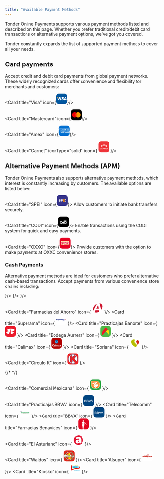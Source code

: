```yaml
---
title: "Available Payment Methods"
---
```


Tonder Online Payments supports various payment methods listed and described on this page. Whether you prefer traditional credit/debit card transactions or alternative payment options, we've got you covered.

<Info>
  Tonder constantly expands the list of supported payment methods to cover all your needs.
</Info>

## Card payments

Accept credit and debit card payments from global payment networks. These widely recognized cards offer convenience and flexibility for merchants and customers:

<CardGroup cols={4}>

  <Card title="Visa" icon={<svg xmlns="http://www.w3.org/2000/svg" width="35" height="35" viewBox="0 0 100 100" fill="none">
<rect width="100" height="100" rx="24" fill="#00579F"/>
<path d="M43.3056 64.6621H35.7724L40.4842 35.5278H48.0169L43.3056 64.6621Z" fill="white"/>
<path d="M70.6077 36.2404C69.1219 35.6509 66.7651 35 63.851 35C56.4118 35 51.1731 38.967 51.141 44.6386C51.0792 48.8231 54.8917 51.1473 57.7432 52.5426C60.6577 53.9683 61.6484 54.8989 61.6484 56.1697C61.6187 58.1215 59.2933 59.0212 57.1244 59.0212C54.1168 59.0212 52.5053 58.5574 50.0563 57.4715L49.0644 57.006L48.0102 63.546C49.777 64.3509 53.0322 65.0652 56.4118 65.0965C64.3161 65.0965 69.4621 61.1909 69.5231 55.1469C69.5532 51.8303 67.54 49.2891 63.1998 47.2125C60.565 45.8794 58.9514 44.9805 58.9514 43.6166C58.9823 42.3767 60.3162 41.1066 63.2904 41.1066C65.7394 41.0444 67.5388 41.6331 68.9019 42.2222L69.5832 42.5315L70.6077 36.2404Z" fill="white"/>
<path d="M80.6238 54.3408C81.2442 52.6671 83.6314 46.1893 83.6314 46.1893C83.6001 46.2515 84.2505 44.4847 84.6225 43.4001L85.149 45.9104C85.149 45.9104 86.5755 52.8842 86.8853 54.3408C85.708 54.3408 82.1117 54.3408 80.6238 54.3408ZM89.9226 35.5278H84.0956C82.2987 35.5278 80.9336 36.0543 80.1583 37.9451L68.9687 64.6616H76.873C76.873 64.6616 78.1744 61.0658 78.4541 60.2913C79.3212 60.2913 87.0105 60.2913 88.1261 60.2913C88.3423 61.3142 89.0249 64.6616 89.0249 64.6616H95.9999L89.9226 35.5278Z" fill="white"/>
<path d="M29.4797 35.5278L22.1022 55.3946L21.296 51.3654C19.9321 46.7162 15.6545 41.665 10.8809 39.1533L17.6384 64.6312H25.6045L37.4454 35.5278H29.4797Z" fill="white"/>
<path d="M15.2442 35.5278H3.12399L3 36.1165C12.4545 38.5342 18.716 44.3619 21.2886 51.3666L18.6538 37.9768C18.22 36.1161 16.887 35.5892 15.2442 35.5278Z" fill="#FAA61A"/>
</svg>}/>
  
  <Card title="Mastercard" icon={<svg xmlns="http://www.w3.org/2000/svg" width="35" height="35" viewBox="0 0 100 100" fill="none">
<rect width="100" height="100" rx="24" fill="black"/>
<path fill-rule="evenodd" clip-rule="evenodd" d="M50.1134 68.2668C45.9706 71.8418 40.5967 74 34.7245 74C21.6219 74 11 63.2548 11 50C11 36.7452 21.6219 26 34.7245 26C40.5967 26 45.9707 28.1582 50.1134 31.7333C54.2562 28.1583 59.6301 26.0001 65.5023 26.0001C78.605 26.0001 89.2268 36.7452 89.2268 50.0001C89.2268 63.2549 78.605 74.0001 65.5023 74.0001C59.6301 74.0001 54.2562 71.8419 50.1134 68.2668Z" fill="#ED0006"/>
<path fill-rule="evenodd" clip-rule="evenodd" d="M50.1134 68.2667C55.2145 63.8647 58.4491 57.3145 58.4491 50C58.4491 42.6855 55.2145 36.1353 50.1134 31.7333C54.2562 28.1582 59.6301 26 65.5023 26C78.605 26 89.2268 36.7452 89.2268 50C89.2268 63.2548 78.605 74 65.5023 74C59.6301 74 54.2562 71.8418 50.1134 68.2667Z" fill="#F9A000"/>
<path fill-rule="evenodd" clip-rule="evenodd" d="M50.1135 68.2667C55.2145 63.8646 58.4491 57.3144 58.4491 50C58.4491 42.6856 55.2145 36.1354 50.1135 31.7334C45.0125 36.1354 41.778 42.6856 41.778 50C41.778 57.3144 45.0125 63.8646 50.1135 68.2667Z" fill="#FF5E00"/>
</svg>}/>
  
  <Card title="Amex" icon={<svg xmlns="http://www.w3.org/2000/svg" width="35" height="35" viewBox="0 0 100 100" fill="none">
<rect width="100" height="100" rx="24" fill="#016FD0"/>
<path d="M18.6813 68.264V51.7805H35.4554L37.255 54.2216L39.1142 51.7805H100V67.1273C100 67.1273 98.4077 68.2476 96.5662 68.264H62.8525L60.8234 65.6657V68.264H54.1743V63.8285C54.1743 63.8285 53.266 64.4477 51.3024 64.4477H49.0392V68.264H38.9719L37.1748 65.7706L35.3501 68.264H18.6813Z" fill="white"/>
<path d="M0 40.622L3.69829 32H10.0941L12.1929 36.8297V32H20.1435L21.3929 35.4908L22.6042 32H58.294V33.7549C58.294 33.7549 60.1702 32 63.2535 32L74.8336 32.0405L76.8962 36.807V32H83.5496L85.3808 34.738V32H92.0953V47.4891H85.3808L83.6259 44.7423V47.4891H73.8505L72.8675 45.0475H70.2395L69.2725 47.4891H62.6431C59.99 47.4891 58.294 45.77 58.294 45.77V47.4891H48.2985L46.3147 45.0475V47.4891H9.14658L8.16421 45.0475H5.54463L4.5692 47.4891H0V40.622Z" fill="white"/>
<path d="M5.00461 33.9089L0.0164337 45.5067H3.264L4.18438 43.1843H9.53498L10.4506 45.5067H13.7697L8.78628 33.9089H5.00461ZM6.85014 36.6081L8.48108 40.6664H5.21444L6.85014 36.6081Z" fill="#016FD0"/>
<path d="M14.1132 45.5038V33.906L18.7282 33.9231L21.4124 41.4007L24.0323 33.906H28.6104V45.5038H25.711V36.9581L22.6375 45.5038H20.0947L17.0126 36.9581V45.5038H14.1132Z" fill="#016FD0"/>
<path d="M30.5966 45.5039V33.906H40.058V36.5003H33.5265V38.4841H39.9054V40.9258H33.5265V42.9859H40.058V45.5039H30.5966Z" fill="#016FD0"/>
<path d="M41.7341 33.9089V45.5068H44.6336V41.3865H45.8544L49.3309 45.5068H52.8741L49.0591 41.2339C50.6248 41.1018 52.2399 39.7579 52.2399 37.6716C52.2399 35.231 50.3243 33.9089 48.1864 33.9089H41.7341ZM44.6336 36.5032H47.9479C48.743 36.5032 49.3213 37.1251 49.3213 37.724C49.3213 38.4945 48.572 38.9449 47.9908 38.9449H44.6336V36.5032Z" fill="#016FD0"/>
<path d="M56.3881 45.5039H53.4276V33.906H56.3881V45.5039Z" fill="#016FD0"/>
<path d="M63.4073 45.5039H62.7682C59.6763 45.5039 57.7991 43.068 57.7991 39.7526C57.7991 36.3554 59.6553 33.906 63.5599 33.906H66.7645V36.6529H63.4427C61.8577 36.6529 60.7367 37.8898 60.7367 39.7812C60.7367 42.0273 62.0185 42.9707 63.8651 42.9707H64.6281L63.4073 45.5039Z" fill="#016FD0"/>
<path d="M69.7186 33.9089L64.7304 45.5067H67.9779L68.8983 43.1843H74.2489L75.1645 45.5067H78.4836L73.5002 33.9089H69.7186ZM71.5641 36.6081L73.195 40.6664H69.9284L71.5641 36.6081Z" fill="#016FD0"/>
<path d="M78.8189 45.5039V33.906H82.5052L87.2121 41.1928V33.906H90.1115V45.5039H86.5444L81.7183 38.0263V45.5039H78.8189Z" fill="#016FD0"/>
<path d="M21.1354 65.8015V54.2036H30.5969V56.7979H24.0654V58.7817H30.4443V61.2234H24.0654V63.2835H30.5969V65.8015H21.1354Z" fill="#016FD0"/>
<path d="M67.4942 65.8015V54.2036H76.9557V56.7979H70.4242V58.7817H76.7725V61.2234H70.4242V63.2835H76.9557V65.8015H67.4942Z" fill="#016FD0"/>
<path d="M30.965 65.8014L35.5717 60.074L30.8553 54.2036H34.5082L37.3171 57.8327L40.1354 54.2036H43.6453L38.9909 60.0025L43.6061 65.8014H39.9537L37.2265 62.2295L34.5655 65.8014H30.965Z" fill="#016FD0"/>
<path d="M43.9473 54.2048V65.8027H46.9231V62.1402H49.9751C52.5576 62.1402 54.5151 60.7702 54.5151 58.1058C54.5151 55.8986 52.9798 54.2048 50.3519 54.2048H43.9473ZM46.9231 56.8277H50.1373C50.9716 56.8277 51.5679 57.3391 51.5679 58.163C51.5679 58.937 50.9746 59.4983 50.1277 59.4983H46.9231V56.8277Z" fill="#016FD0"/>
<path d="M55.7759 54.2036V65.8015H58.6753V61.6812H59.8962L63.3727 65.8015H66.9159L63.1008 61.5286C64.6666 61.3964 66.2817 60.0526 66.2817 57.9662C66.2817 55.5257 64.3661 54.2036 62.2281 54.2036H55.7759ZM58.6753 56.7979H61.9897C62.7847 56.7979 63.3631 57.4198 63.3631 58.0187C63.3631 58.7892 62.6137 59.2395 62.0326 59.2395H58.6753V56.7979Z" fill="#016FD0"/>
<path d="M78.3007 65.8015V63.2835H84.1035C84.9621 63.2835 85.3339 62.8196 85.3339 62.3107C85.3339 61.8231 84.9633 61.3302 84.1035 61.3302H81.4813C79.202 61.3302 77.9326 59.9415 77.9326 57.8566C77.9326 55.997 79.0951 54.2036 82.4821 54.2036H88.1284L86.9076 56.8131H82.0243C81.0908 56.8131 80.8034 57.303 80.8034 57.7707C80.8034 58.2515 81.1585 58.7817 81.8717 58.7817H84.6185C87.1594 58.7817 88.2619 60.223 88.2619 62.1104C88.2619 64.1395 87.0333 65.8015 84.4802 65.8015H78.3007Z" fill="#016FD0"/>
<path d="M88.94 65.8015V63.2835H94.7427C95.6013 63.2835 95.9731 62.8196 95.9731 62.3107C95.9731 61.8231 95.6025 61.3302 94.7427 61.3302H92.1205C89.8412 61.3302 88.5718 59.9415 88.5718 57.8566C88.5718 55.997 89.7343 54.2036 93.1213 54.2036H98.6523L97.5468 56.8131H92.6635C91.73 56.8131 91.4427 57.303 91.4427 57.7707C91.4427 58.2515 91.7978 58.7817 92.5109 58.7817H95.2577C97.7986 58.7817 98.9011 60.223 98.9011 62.1104C98.9011 64.1395 97.6726 65.8015 95.1194 65.8015H88.94Z" fill="#016FD0"/>
</svg>}/>
  
  <Card title="Carnet" iconType="solid" icon={
    <svg xmlns="http://www.w3.org/2000/svg" width="35" height="35" viewBox="0 0 100 100" fill="none">
<rect width="100" height="100" rx="24" fill="#EE3338"/>
<path fill-rule="evenodd" clip-rule="evenodd" d="M48.2239 29.0281C43.309 29.1648 38.0193 30.2454 33.8787 31.9588C28.2216 34.2995 24.6054 37.6581 23.6148 41.4912C23.485 41.9937 23.4564 42.306 23.4554 43.2332C23.4542 44.4093 23.5781 45.3181 23.7127 45.1206C23.7632 45.0466 23.7701 45.0619 23.7384 45.1767C23.7145 45.2635 23.7161 45.4204 23.7421 45.5253C23.7834 45.6923 23.8324 45.6203 24.1353 44.9462C24.6954 43.7002 25.6709 42.3154 26.628 41.4078C27.3916 40.6837 28.864 39.526 29.681 39.0073C31.1974 38.0446 33.5929 36.9035 35.4384 36.2647C35.9639 36.0827 36.4423 35.9153 36.5016 35.8926C36.561 35.8699 36.6581 35.8443 36.7174 35.8358C36.7767 35.8273 37.1003 35.7343 37.4365 35.6292C38.3695 35.3376 39.7514 35.0063 41.284 34.7068C41.4818 34.6682 41.8863 34.5891 42.183 34.5309C43.9038 34.1937 46.4709 33.9559 49.4464 33.858C50.7107 33.8164 54.1363 33.9688 55.4514 34.1253C56.7362 34.2781 57.763 34.421 58.2921 34.5205C58.5887 34.5764 59.1227 34.6756 59.4787 34.7411C63.5987 35.499 67.5344 36.9414 70.6256 38.8264C73.4698 40.5608 75.7557 42.991 76.6588 45.2406L76.8224 45.6482L77.0141 44.8466C77.2263 43.9596 77.2681 42.9685 77.1265 42.1807C76.9973 41.4614 76.572 40.179 76.2487 39.5341C75.0021 37.047 72.0163 34.4354 68.4788 32.7381C65.4553 31.2873 61.4398 30.0766 57.9684 29.569C57.5333 29.5053 56.9832 29.4215 56.7459 29.3826C54.8652 29.0745 51.5356 28.936 48.2239 29.0281ZM46.3181 37.6931C43.8165 37.9322 43.5064 37.9747 41.0323 38.4165C37.7314 39.0059 33.6226 40.434 30.953 41.9199C27.2748 43.967 24.9129 46.3943 23.895 49.1735C23.5068 50.2333 23.4545 50.552 23.4585 51.8339C23.4626 53.1708 23.5319 53.6322 23.7234 53.5983C23.79 53.5865 23.8445 53.6111 23.8445 53.6529C23.8445 53.6948 23.8121 53.729 23.7726 53.729C23.6823 53.729 23.6809 53.9489 23.7704 54.0923C23.8233 54.1771 23.8633 54.1379 23.9561 53.9101C25.204 50.8486 27.9765 48.2559 32.2227 46.1796C34.1401 45.242 35.5451 44.7234 38.3355 43.9228C38.926 43.7534 39.5291 43.6191 41.45 43.2295C43.9865 42.7152 46.4228 42.4937 49.842 42.4665C51.3846 42.4543 52.9865 42.4713 53.4018 42.5043C55.0032 42.6316 57.4594 42.9036 57.7242 42.983C57.7877 43.0021 58.0466 43.0485 58.2995 43.0863C59.1339 43.2109 60.559 43.5032 61.5283 43.7486C61.8645 43.8338 62.1881 43.9107 62.2474 43.9197C62.3067 43.9286 62.4038 43.9557 62.4632 43.9799C62.8347 44.1315 64.1491 44.4755 64.2324 44.443C64.2877 44.4215 64.333 44.4318 64.333 44.4657C64.333 44.5331 64.3726 44.5496 65.4836 44.9478C68.1503 45.9034 71.0109 47.4525 72.7697 48.8934C74.1034 49.9862 75.2776 51.3066 76.0003 52.5264C76.3593 53.1322 76.7735 54.0232 76.7787 54.2008C76.7826 54.3317 76.8988 53.9176 77.1316 52.9445C77.2248 52.5542 77.2288 51.0811 77.1374 50.7822C77.0997 50.6591 77.0153 50.3149 76.9498 50.0173C76.7984 49.3294 76.3894 48.3038 75.9961 47.6253C74.9158 45.7622 72.8476 43.8125 70.4458 42.3932C67.619 40.7226 64.1305 39.3997 60.4855 38.616C58.7845 38.2503 58.0729 38.1318 55.811 37.8383C54.4446 37.661 53.2651 37.6038 50.5611 37.5838C48.2281 37.5665 47.4263 37.5872 46.3181 37.6931ZM16.7249 61.1636C15.6173 61.3543 14.32 61.9656 13.5963 62.6377C13.0513 63.1439 12.4693 64.0518 12.2683 64.7097C12.0251 65.5056 11.9388 66.5159 12.0442 67.3324C12.2058 68.5839 12.5497 69.3225 13.3749 70.1909C14.6292 71.5107 16.4363 72.118 18.7025 71.9811C20.537 71.8703 21.9863 71.2129 22.8212 70.1128C23.1338 69.701 23.7568 68.5796 23.6544 68.6132C23.6205 68.6243 23.3986 68.5782 23.1613 68.5108C22.924 68.4434 22.4224 68.3064 22.0466 68.2064C21.6709 68.1064 21.3149 68.0057 21.2555 67.9827C21.1769 67.9522 21.0813 68.0812 20.9029 68.4583C20.2894 69.7555 18.9838 70.4227 17.481 70.207C16.9227 70.1269 16.0877 69.7511 15.6985 69.4048C15.3422 69.0877 14.9621 68.2941 14.8533 67.64C14.7353 66.9313 14.7936 65.4826 14.9617 64.9477C15.3703 63.6469 16.5681 62.84 18.0906 62.84C19.3703 62.84 20.4101 63.4055 20.8924 64.3637C21.0281 64.6333 21.0537 64.65 21.2372 64.5881C21.3462 64.5513 21.9208 64.4353 22.5141 64.3302C23.1074 64.2252 23.6008 64.1311 23.6108 64.1213C23.6807 64.0517 22.9467 62.8782 22.6408 62.5708C21.9899 61.9165 20.7262 61.3269 19.6314 61.1664C19.0602 61.0828 17.2047 61.0809 16.7249 61.1636ZM29.7977 61.4719C29.7306 61.603 28.5714 63.9569 27.2217 66.7028C25.8719 69.4487 24.7339 71.7365 24.6927 71.7868C24.6332 71.8594 24.9142 71.8781 26.0693 71.8781H27.5205L27.8443 71.1674C28.0224 70.7766 28.2705 70.235 28.3958 69.9639L28.6235 69.4711L31.3446 69.4901L34.0659 69.5092L34.6622 70.6754L35.2585 71.8417L36.7139 71.8614L38.1693 71.8812L38.0283 71.6427C37.9507 71.5116 37.3771 70.3875 36.7537 69.1448C34.5061 64.6643 33.4521 62.5732 33.1164 61.9289L32.7745 61.2729L31.3471 61.2532L29.9196 61.2336L29.7977 61.4719ZM39.5976 65.7009C39.5947 68.1563 39.6136 70.5513 39.6395 71.0233L39.6865 71.8813L40.9887 71.8615L42.2908 71.8417L42.3099 69.6284L42.329 67.4151L43.2808 67.4459C44.3156 67.4794 44.5511 67.5536 45.1565 68.0365C45.4349 68.2586 46.9332 69.9656 47.9362 71.2034L48.4756 71.8691L50.0892 71.8736L51.7027 71.8781L51.5229 71.6777C51.424 71.5674 51.0547 71.1 50.7022 70.639C49.1794 68.6469 48.6773 68.1271 47.7162 67.5477C47.4012 67.3577 47.1618 67.1719 47.1845 67.1349C47.2071 67.0978 47.3479 67.0675 47.4975 67.0675C47.8318 67.0675 48.8972 66.7142 49.3166 66.4642C49.7627 66.1984 50.1388 65.7888 50.3645 65.3231C50.5368 64.9675 50.5611 64.8317 50.5611 64.2249C50.5611 63.6295 50.5348 63.4762 50.3734 63.1316C49.979 62.2892 49.3006 61.7708 48.2267 61.4913C47.5297 61.3098 46.0007 61.2406 42.6368 61.2384L39.6028 61.2365L39.5976 65.7009ZM53.258 66.5573V71.8781H54.4805H55.7031V68.4159C55.7031 66.5117 55.7273 64.9546 55.757 64.9556C55.7867 64.9565 56.442 65.7648 57.2133 66.7518C59.3162 69.4425 61.0136 71.6072 61.1329 71.7505C61.2271 71.8635 61.391 71.8781 62.5703 71.8781H63.9015V66.5573V61.2365H62.6796H61.4577L61.439 64.8239L61.4204 68.4115L60.7756 67.6119C60.4209 67.1722 59.3246 65.7628 58.3394 64.48C57.3542 63.1972 56.3823 61.9445 56.1795 61.6963L55.811 61.2451L54.5345 61.2408L53.258 61.2365V66.5573ZM66.7781 66.5573V71.8781H71.8841H76.9901V70.967V70.0559H73.2505H69.5109V68.5981V67.1404H72.8429C74.6756 67.1404 76.1885 67.1268 76.205 67.1103C76.2215 67.0937 76.2249 66.7001 76.2126 66.2356L76.1903 65.3911H72.8626C71.0323 65.3911 69.5214 65.3775 69.5049 65.3609C69.4884 65.3444 69.4846 64.8196 69.4964 64.1947L69.5179 63.0587H73.1102H76.7024V62.1476V61.2365H71.7403H66.7781V66.5573ZM78.381 62.1294L78.3925 63.0222L78.6442 62.9961C78.7826 62.9818 79.6807 62.9937 80.6398 63.0225L82.3838 63.0751V67.4765V71.8781H83.6783H84.9727L84.978 68.6893C84.9809 66.9354 84.99 65.3528 84.9983 65.1724C85.0065 64.992 85.0203 64.4426 85.029 63.9515L85.0446 63.0587L86.6448 63.058C87.5248 63.0577 88.4148 63.0367 88.6224 63.0114L89 62.9654V62.101V61.2365H83.6847H78.3694L78.381 62.1294ZM47.0402 63.1957C47.6276 63.4661 47.9451 64.0731 47.7909 64.6313C47.6847 65.0157 47.2229 65.4809 46.8111 65.6183C46.6212 65.6816 45.8712 65.7191 44.4303 65.7372L42.3268 65.7636V64.4112V63.0587L44.5382 63.0603C46.5281 63.0617 46.7787 63.0753 47.0402 63.1957ZM31.9341 64.972C32.2436 65.6234 32.6536 66.4787 32.8452 66.8727C33.0367 67.2667 33.1935 67.6029 33.1935 67.6198C33.1935 67.6368 32.3683 67.6506 31.3597 67.6506C30.3391 67.6506 29.5258 67.6219 29.5258 67.5859C29.5258 67.5502 29.7966 66.9353 30.1275 66.2192C31.0536 64.2157 31.2635 63.7875 31.3195 63.7875C31.348 63.7875 31.6245 64.3206 31.9341 64.972Z" fill="white"/>
</svg>
    }/>

</CardGroup>

## Alternative Payment Methods (APM)

Tonder Online Payments also supports alternative payment methods, which interest is constantly increasing by customers. The available options are listed below:

<CardGroup cols={3}>

  <Card title="SPEI" icon={<svg xmlns="http://www.w3.org/2000/svg" width="35" height="35" viewBox="0 0 100 100" fill="none">
<rect width="100" height="100" rx="24" fill="#36338A"/>
<path d="M56.1994 39.5518V59.8216H73.9066V55.4421H62.8197V50.7525H72.8697V46.6443H62.8197V44.5514H73.9066V39.5518H56.1994Z" fill="#F08300"/>
<path d="M76.3006 46.0243H78.6934V41.6836L83.0006 47.2645V39.2031H76.3006V46.0243Z" fill="white"/>
<path d="M76.3006 50.365H78.6934V54.5507L83.0006 48.9697V59.5116H76.3006V50.365Z" fill="white"/>
<path d="M36.687 59.6667V39.2031H44.7302C47.4762 39.2031 49.266 39.3065 50.0998 39.5132C51.3789 39.8254 52.5128 40.5468 53.319 41.5611C54.1836 42.6132 54.6159 43.9718 54.6159 45.6368C54.6159 46.9225 54.3665 48.003 53.8678 48.8784C53.4156 49.7045 52.7642 50.412 51.9694 50.9402C51.2621 51.4149 50.4669 51.7519 49.6276 51.9324C48.5492 52.1319 46.988 52.2321 44.944 52.2332H43.2786V59.6621L36.687 59.6667ZM43.119 43.3889V47.8847H44.7526C45.9299 47.8847 46.7163 47.802 47.1119 47.6366C47.499 47.4798 47.8255 47.2087 48.0451 46.8615C48.276 46.489 48.3933 46.0606 48.3833 45.6259C48.4033 45.1103 48.2337 44.6047 47.9048 44.1997C47.6057 43.834 47.1819 43.5843 46.7099 43.4958C46.3526 43.4225 45.6363 43.3863 44.5611 43.3873L43.119 43.3889Z" fill="white"/>
<path d="M16 52.8455L22.0619 52.5354C22.3012 53.6005 22.6266 54.6671 23.3572 55.2174C24.0879 55.7678 24.4739 56.0453 25.7852 56.0453C27.2321 56.0453 27.3645 55.7864 28.0951 55.2701C28.3305 55.103 28.5205 54.8828 28.6486 54.6283C28.7768 54.3739 28.8392 54.0929 28.8305 53.8098C28.8437 53.4281 28.7009 53.0569 28.4333 52.7773C27.9177 52.2731 27.2701 51.9155 26.5605 51.7432C22.046 50.7697 20.1476 49.8798 18.9352 49.0768C17.2618 47.9575 16.9045 46.7157 16.9045 44.736C16.9045 42.9439 17.7867 41.7471 19.2335 40.527C20.6804 39.307 22.6059 39 25.6464 39C28.5402 39 30.6911 39.4609 32.0991 40.3828C33.5061 41.3053 33.8938 43.2121 34.425 45.0166L28.3631 45.3267C28.1366 44.5221 27.9643 43.6958 27.3262 43.2664C26.7029 42.813 25.9508 42.558 25.1726 42.5362C24.375 42.5362 24.0145 42.671 23.3764 43.0726C23.1809 43.1892 23.0196 43.3527 22.9079 43.5473C22.7961 43.7419 22.7377 43.9612 22.7383 44.1841C22.7409 44.381 22.793 44.5744 22.89 44.7473C22.9871 44.9202 23.1261 45.0675 23.295 45.1763C23.8007 45.5406 24.426 45.7437 27.4075 46.4057C30.389 47.0676 32.1502 48.035 33.3307 48.9946C34.5111 49.9542 35.0854 51.32 35.0854 53.0656C35.0854 54.9611 34.2756 56.5909 32.6559 57.9552C31.0351 59.3179 28.9581 60 25.7852 60C22.9042 60 20.3055 59.4279 18.6258 58.2854C16.946 57.1428 16.5185 54.8128 16 52.8455Z" fill="white"/>
</svg>}>
    Allow customers to initiate bank transfers securely.
  </Card>
  
  <Card title="CODI" icon={<svg xmlns="http://www.w3.org/2000/svg" width="35" height="35" viewBox="0 0 100 100" fill="none">
<rect width="100" height="100" rx="24" fill="black"/>
<path d="M54.4137 55.9004C54.4137 57.1701 54.1869 58.341 53.7332 59.4273C53.2796 60.5136 52.6558 61.4588 51.876 62.2489C51.0963 63.0389 50.1748 63.6738 49.1257 64.1252C48.0766 64.5767 46.9425 64.8165 45.7374 64.8165C44.5466 64.8165 43.4124 64.5908 42.3633 64.1252C41.3142 63.6738 40.3927 63.0389 39.5988 62.2489C38.8049 61.4588 38.1811 60.5136 37.7275 59.4273C37.2738 58.341 37.047 57.156 37.047 55.9004C37.047 54.6166 37.2738 53.4315 37.7275 52.3311C38.1811 51.2307 38.8049 50.2855 39.5988 49.4954C40.3927 48.7054 41.3142 48.0705 42.3633 47.6191C43.4124 47.1676 44.5466 46.9419 45.7374 46.9419C46.9425 46.9419 48.0766 47.1535 49.1257 47.5767C50.1748 48 51.0963 48.6066 51.876 49.3967C52.6558 50.1867 53.2796 51.1178 53.7332 52.2323C54.1869 53.3327 54.4137 54.5601 54.4137 55.9004Z" fill="white"/>
<path d="M36.4224 62.1927C35.3591 63.0956 34.1824 63.801 32.864 64.2807C31.5455 64.7604 30.1845 65.0002 28.781 65.0002C27.7036 65.0002 26.6545 64.8591 25.6621 64.577C24.6555 64.2948 23.7198 63.8998 22.8551 63.3919C21.9761 62.884 21.1822 62.2633 20.4592 61.5579C19.7361 60.8384 19.1265 60.0484 18.6162 59.1737C18.1058 58.299 17.7088 57.3679 17.4253 56.3803C17.1418 55.3787 17 54.3488 17 53.2766C17 52.2044 17.1418 51.1605 17.4253 50.1588C17.7088 49.1571 18.1058 48.226 18.6162 47.3514C19.1265 46.4767 19.7503 45.6866 20.4592 44.9672C21.1822 44.2477 21.9761 43.641 22.8551 43.119C23.734 42.6111 24.6697 42.2161 25.6621 41.934C26.6686 41.6518 27.7036 41.5107 28.781 41.5107C30.1845 41.5107 31.5455 41.7506 32.864 42.2302C34.1824 42.7099 35.3591 43.4012 36.4224 44.3182L34.0123 48.2683C33.346 47.5489 32.5521 46.9986 31.6447 46.6177C30.7374 46.2368 29.7734 46.0393 28.781 46.0393C27.7744 46.0393 26.8388 46.2227 25.9598 46.6036C25.0808 46.9845 24.3153 47.4924 23.6631 48.1414C23.011 48.7903 22.4864 49.5522 22.1037 50.4269C21.7209 51.3016 21.5366 52.2468 21.5366 53.2343C21.5366 54.2218 21.7209 55.153 22.1037 56.0276C22.4864 56.9023 22.9968 57.6642 23.6631 58.3131C24.3153 58.9621 25.0808 59.4841 25.9598 59.865C26.8388 60.2459 27.7745 60.4293 28.781 60.4293C29.7734 60.4293 30.7232 60.2318 31.6447 59.8509C32.5521 59.47 33.346 58.9198 34.0123 58.2003L36.4224 62.1927Z" fill="white"/>
<path d="M75.5504 53.1918C75.5504 54.2358 75.4086 55.2374 75.1393 56.1968C74.8699 57.1561 74.4871 58.059 73.9909 58.9055C73.4948 59.7378 72.8993 60.4996 72.2188 61.1909C71.5242 61.8822 70.7586 62.4747 69.9222 62.9685C69.0715 63.4623 68.1642 63.8432 67.2002 64.1112C66.2361 64.3793 65.2296 64.5203 64.1805 64.5203H57.3047V41.8491H64.1663C65.2154 41.8491 66.222 41.9902 67.186 42.2583C68.15 42.5263 69.0573 42.9072 69.908 43.401C70.7586 43.8947 71.5241 44.4873 72.2046 45.1786C72.8993 45.8698 73.4806 46.6317 73.9768 47.464C74.4729 48.2964 74.8557 49.1993 75.1251 50.1727C75.4228 51.132 75.5504 52.1478 75.5504 53.1918ZM70.9996 53.1918C70.9996 52.2607 70.8153 51.3719 70.4609 50.5536C70.1065 49.7354 69.6245 49.0159 69.0007 48.3952C68.3769 47.7744 67.6539 47.2947 66.8316 46.928C65.9952 46.5752 65.1162 46.3919 64.1664 46.3919H61.8981V59.9776H64.1664C65.102 59.9776 65.9952 59.8084 66.8316 59.4416C67.668 59.0888 68.3911 58.6092 69.0007 57.9885C69.6245 57.3677 70.1065 56.6482 70.4609 55.83C70.8153 54.9976 70.9996 54.1229 70.9996 53.1918Z" fill="white"/>
<path d="M82.468 47.5908H78.1016V64.5202H82.468V47.5908Z" fill="white"/>
<path d="M83.7044 41.1296C83.5059 40.6782 83.2366 40.2973 82.9105 39.9587C82.5702 39.6342 82.1733 39.3661 81.7338 39.1686C81.2801 38.9711 80.7981 38.8724 80.2877 38.8724C80.0751 38.8724 79.8624 38.8865 79.6498 38.9288C77.5091 36.3753 74.6312 34.4002 71.2996 33.2151C67.1174 31.7338 62.4957 31.6069 58.2994 32.8342C53.8762 34.1321 50.2185 36.8268 47.695 40.6359C45.5118 43.923 44.2642 47.8873 43.9523 52.4582C42.6339 53.1071 41.7266 54.4615 41.7266 56.0275C41.7266 58.2283 43.5128 60.0059 45.7244 60.0059C47.936 60.0059 49.7223 58.2283 49.7223 56.0275C49.7223 54.5038 48.8575 53.1636 47.5816 52.5005C48.4464 40.8475 55.8893 37.3205 59.3201 36.3189C65.7422 34.4284 72.8449 36.5305 76.8286 41.2425C76.6726 41.6516 76.5876 42.0749 76.5876 42.5263C76.5876 43.0342 76.6868 43.5139 76.8853 43.9512C77.0838 44.3885 77.339 44.7836 77.665 45.1081C77.9911 45.4326 78.388 45.7006 78.8417 45.8981C79.2954 46.0956 79.7774 46.1944 80.2878 46.1944C80.7981 46.1944 81.2801 46.0956 81.7338 45.8981C82.1875 45.7006 82.5702 45.4467 82.9105 45.1081C83.2507 44.7836 83.5059 44.3886 83.7044 43.9512C83.9029 43.5139 84.0021 43.0342 84.0021 42.5263C83.9879 42.0607 83.9029 41.5811 83.7044 41.1296Z" fill="#999999"/>
</svg>}>
    Enable transactions using the CODI system for quick and easy payments.
  </Card>
  
  <Card title="OXXO" icon={<svg xmlns="http://www.w3.org/2000/svg" width="35" height="35" viewBox="0 0 100 100" fill="none">
<rect width="100" height="100" rx="24" fill="#E70020"/>
<path d="M14 35.4427C14 33.0394 15.9302 31.0894 18.3136 31.0894H81.5977C83.979 31.0894 85.9112 33.0394 85.9112 35.4427V62.9799C85.9112 65.3832 83.9791 67.3312 81.5977 67.3312H18.3136C15.9302 67.3312 14 65.3832 14 62.9799V35.4427Z" fill="white"/>
<path d="M14.0511 35.0035C14.0511 32.7931 15.8282 31 18.0189 31H81.957C84.1475 31 85.9227 32.7931 85.9227 35.0035V35.1308H14.0511V35.0035ZM85.9227 63.3438V63.4432C85.9227 65.6536 84.1475 67.4467 81.957 67.4467H18.0189C15.8283 67.4467 14.0511 65.6536 14.0511 63.4432V63.3438H85.9227Z" fill="#FBB110"/>
<path d="M63.7923 49.1805C63.7923 54.7762 68.2868 59.3124 73.8328 59.3124C79.3768 59.3124 83.8732 54.7762 83.8732 49.1806C83.8732 43.5828 79.3768 39.0466 73.8328 39.0466C68.2868 39.0466 63.7923 43.5828 63.7923 49.1805ZM15.9217 49.1805C15.9217 54.7762 20.4181 59.3124 25.9641 59.3124C31.5082 59.3124 36.0046 54.7762 36.0046 49.1806C36.0046 43.5828 31.5082 39.0466 25.9641 39.0466C20.4181 39.0466 15.9216 43.5828 15.9216 49.1805H15.9217ZM85.9227 61.4255H36.4161C37.3086 60.7933 38.1395 59.9286 39.0459 58.7617L44.0891 52.2676L46.2915 55.0763L48.7425 51.7865L46.5997 49.0334L51.7322 42.422C53.3622 40.3248 50.2453 37.8598 48.6153 39.957L44.0792 45.8011L39.4673 39.8795C37.8354 37.7883 34.7244 40.2592 36.3564 42.3523L41.5685 49.0354L35.929 56.2969C33.9253 58.8771 31.9256 61.2425 27.9559 61.4255H14.0511V37.0488H63.2973C62.4505 37.673 61.6514 38.5099 60.7847 39.627L55.7436 46.1192L53.5391 43.3125L51.0902 46.6023L53.233 49.3534L48.0985 55.9649C46.4705 58.062 49.5873 60.527 51.2154 58.4298L55.7535 52.5876L60.3653 58.5073C61.9973 60.6005 65.1082 58.1297 63.4762 56.0365L58.2642 49.3515L63.9036 42.0919C65.7443 39.7185 67.5831 37.5279 70.9504 37.0488H85.9227V61.4255ZM67.8216 49.1805C67.8216 45.8291 70.5131 43.1136 73.8328 43.1136C77.1524 43.1136 79.842 45.8291 79.842 49.1805C79.842 52.5299 77.1524 55.2453 73.8328 55.2453C70.5131 55.2453 67.8216 52.5299 67.8216 49.1805ZM19.953 49.1805C19.953 45.8291 22.6445 43.1136 25.9641 43.1136C29.2818 43.1136 31.9733 45.8291 31.9733 49.1805C31.9733 52.5299 29.2818 55.2453 25.9641 55.2453C22.6445 55.2453 19.953 52.5299 19.953 49.1805Z" fill="#E70020"/>
<rect x="13" y="32" width="73" height="35" rx="4" stroke="white" stroke-width="2"/>
</svg>}>
    Provide customers with the option to make payments at OXXO convenience stores.
  </Card>
  
</CardGroup>

### Cash Payments

Alternative payment methods are ideal for customers who prefer alternative cash-based transactions. Accept payments from various convenience store chains including:

<CardGroup cols={4}>
<Card title="Walmart" icon={
  <svg width="35" height="35" viewBox="0 0 100 100" fill="none" xmlns="http://www.w3.org/2000/svg">
<rect width="100" height="100" rx="24" fill="#1B74CE"/>
<path d="M17.8441 74.1508C15.0946 73.13 13.6904 71.0586 13.1112 68.3321C12.8943 67.3107 12.9922 66.3065 13.4263 65.3471C13.7531 64.625 14.3022 64.149 15.0222 63.8175C18.81 62.0742 22.5894 60.3124 26.3722 58.558C28.9633 57.3563 31.5705 56.188 34.1395 54.941C35.2432 54.4052 36.2268 54.5324 37.1341 55.2288C38.6841 56.4186 39.507 57.9675 39.2006 59.9814C39.107 60.597 38.7791 61.0752 38.2696 61.4308C33.9714 64.4308 29.6734 67.4311 25.3752 70.4312C23.8526 71.4939 22.3148 72.5358 20.8127 73.6266C19.9043 74.2862 18.949 74.4732 17.8441 74.1508Z" fill="#FEB818"/>
<path d="M65.2548 54.637C65.7088 54.6838 66.1665 54.6499 66.5315 54.8176C72.4826 57.5535 78.4221 60.3148 84.364 63.0706C84.826 63.2848 85.2744 63.5354 85.7508 63.7097C87.3154 64.2817 87.9037 65.5141 87.9907 67.0459C88.1495 69.8418 86.164 72.9624 83.5873 74.007C82.3973 74.4894 81.2859 74.3992 80.1916 73.6292C74.5216 69.6393 68.8433 65.6609 63.1356 61.7253C61.92 60.8871 61.5194 59.8392 61.8159 58.4697C62.1973 56.7082 63.1328 55.3762 64.8791 54.7203C64.9851 54.6805 65.103 54.6727 65.2548 54.637Z" fill="#FEB818"/>
<path d="M33.2462 35.0298C34.8123 36.1236 36.32 37.2425 37.8943 38.2582C39.1464 39.0661 39.4917 40.1584 39.1905 41.5244C38.8357 43.1341 37.9818 44.3886 36.4537 45.1055C35.7679 45.4272 35.0911 45.4362 34.3712 45.1004C28.0287 42.1427 21.6982 39.1576 15.3125 36.2956C13.5967 35.5265 12.668 33.7911 13.1305 31.5006C13.5947 29.2017 14.7915 27.3552 16.8795 26.1987C18.2275 25.4521 19.5498 25.4163 20.8967 26.3757C24.9813 29.2848 29.1069 32.1364 33.2462 35.0298Z" fill="#FEB818"/>
<path d="M74.7672 41.3345C72.0684 42.5879 69.3986 43.8159 66.7431 45.074C65.6947 45.5707 64.7538 45.3676 63.8795 44.7248C62.498 43.7092 61.7434 42.3329 61.7307 40.6059C61.7243 39.7273 62.0616 38.9994 62.8262 38.4675C68.0201 34.8539 73.2026 31.224 78.389 27.5997C78.9545 27.2046 79.5459 26.842 80.083 26.4116C81.3719 25.3789 82.7334 25.4276 84.0854 26.1776C86.2655 27.387 87.4832 29.2993 87.9119 31.7338C88.1057 32.8344 87.9945 33.8871 87.4303 34.8767C87.1344 35.3956 86.7291 35.7737 86.1883 36.0248C82.3917 37.7876 78.5972 39.5551 74.7672 41.3345Z" fill="#FEB818"/>
<path d="M52.2124 35.9891C50.4853 36.4929 48.9019 36.3621 47.4738 35.233C46.7295 34.6447 46.6823 33.8046 46.608 32.9677C46.4147 30.7923 46.2177 28.6172 46.0288 26.4414C45.8526 24.4124 45.6919 22.382 45.5117 20.3534C45.33 18.3087 45.1281 16.2659 44.9447 14.2214C44.8713 13.404 44.725 12.5768 44.7858 11.7671C44.8956 10.3037 45.8628 9.36908 47.111 8.81193C49.8422 7.59283 52.5224 7.6817 54.979 9.52194C55.902 10.2133 56.3427 11.1892 56.2137 12.4117C56.0001 14.4371 55.8653 16.4708 55.6847 18.4998C55.4707 20.9045 55.2377 23.3076 55.0235 25.7123C54.8428 27.741 54.6787 29.7711 54.504 31.8003C54.442 32.5203 54.42 33.2484 54.2911 33.9568C54.1159 34.9202 53.4038 35.455 52.5707 35.8511C52.4671 35.9003 52.3576 35.9372 52.2124 35.9891Z" fill="#FEB818"/>
<path d="M55.7893 82.6364C55.9283 84.3184 56.0348 85.9584 56.2141 87.5904C56.3445 88.7773 55.8724 89.6836 55.016 90.4006C53.493 91.6758 51.6822 92.0411 49.7506 91.8752C48.3671 91.7564 47.076 91.3462 46.0064 90.4114C45.1453 89.6588 44.6841 88.757 44.8 87.5539C45.1038 84.3994 45.3483 81.2391 45.6232 78.0818C45.8839 75.0887 46.1518 72.0963 46.4192 69.1038C46.5084 68.1065 46.5995 67.1092 46.7015 66.1131C46.7845 65.3028 47.2828 64.7424 47.9419 64.3718C49.5059 63.4924 51.1291 63.4605 52.7627 64.2024C53.9828 64.7565 54.3424 65.7787 54.4211 67.0398C54.554 69.1689 54.7858 71.2917 54.9722 73.4176C55.15 75.4457 55.3203 77.4745 55.499 79.5026C55.5897 80.5325 55.6913 81.5615 55.7893 82.6364Z" fill="#FEB818"/>
</svg>
}/>
<Card title="7Eleven" icon={
  <svg width="35" height="35" viewBox="0 0 100 100" fill="none" xmlns="http://www.w3.org/2000/svg">
<rect width="100" height="100" rx="24" fill="white"/>
<path d="M41.3729 50.4685C41.4844 49.9389 41.5808 49.4057 41.7103 48.8805C42.1104 47.2586 42.6449 45.6779 43.2071 44.1066C43.9495 42.032 44.8246 40.0117 45.8224 38.0494C46.4593 36.7969 47.1711 35.5808 47.8853 34.3697C48.4654 33.386 49.0817 32.4223 49.7153 31.4719C50.1474 30.8238 50.6245 30.2043 51.1037 29.5893C51.8907 28.579 52.6763 27.5664 53.4995 26.5858C54.1168 25.8506 54.7921 25.1641 55.4419 24.4561C57.0659 22.6865 58.8536 21.0927 60.7219 19.5896C62.5248 18.1393 64.371 16.7472 66.3723 15.5735C66.9489 15.2353 67.4876 14.8294 68.0756 14.5143C69.462 13.7714 70.8421 13.0182 72.2677 12.3463C73.6684 11.6862 75.093 11.0921 76.543 10.559C77.757 10.1128 78.9907 9.71938 80.2201 9.31643C80.5989 9.19229 80.9927 9.11376 81.3775 9.01489C81.4743 9.34561 81.5104 29.0621 81.422 29.7684C81.2906 29.8381 81.1488 29.9271 80.9967 29.992C79.6849 30.5514 78.4747 31.2956 77.2613 32.0344C76.129 32.7239 75.0556 33.4998 74.0264 34.3311C72.6726 35.4246 71.3904 36.5949 70.2044 37.877C69.142 39.0254 68.1377 40.2145 67.2488 41.4986C66.6785 42.3224 66.1228 43.1588 65.6088 44.0183C65.1165 44.8416 64.6666 45.692 64.2341 46.5486C63.6628 47.6803 63.1582 48.843 62.7521 50.0461C62.7209 50.1384 62.6802 50.2277 62.6503 50.3204C62.6 50.476 62.4914 50.5401 62.3338 50.5371C62.2641 50.5358 62.1943 50.5386 62.1245 50.5386C55.2607 50.5378 48.3968 50.537 41.4822 50.5202C41.414 50.4891 41.3944 50.4772 41.3729 50.4685Z" fill="#EB0F2A"/>
<path d="M19.0183 29.7049C19.0122 29.5379 19.0008 29.3708 19.0008 29.2038C18.9999 22.6737 19 16.1436 19 9.61355C19 9.4346 19 9.25566 19 9.08817C19.3459 8.99658 70.4132 8.96185 71.2435 9.0549C61.1567 13.7455 53.0388 20.6481 46.6411 29.6811C37.3939 29.7035 28.2061 29.7042 19.0183 29.7049Z" fill="#FF6C00"/>
<path d="M39.8631 71.0705C40.0301 71.0644 40.1971 71.053 40.364 71.053C46.9195 71.0521 53.475 71.0523 60.0305 71.0523C60.2098 71.0523 60.3891 71.0522 60.5572 71.0522C60.6607 71.4074 60.6719 91.3663 60.5738 91.7881C53.6698 91.7881 46.7604 91.7881 39.8244 91.7881C39.8124 91.6417 39.7939 91.5203 39.7939 91.3988C39.7933 84.676 39.7943 77.9532 39.8111 71.1797C39.8423 71.1115 39.8543 71.092 39.8631 71.0705Z" fill="#EB0F2A"/>
<path d="M74.2606 67.5423C74.256 68.4753 74.256 68.4756 73.3856 68.476C72.5488 68.4764 71.7119 68.4764 70.875 68.4756C70.7496 68.4754 70.6239 68.4738 70.4987 68.4657C70.3036 68.4532 70.1896 68.3492 70.1759 68.1508C70.1672 68.0257 70.1647 67.9 70.1646 67.7746C70.1641 63.3253 70.1638 58.876 70.1647 54.4267C70.1648 53.7728 70.1904 53.7481 70.8532 53.7471C71.9272 53.7454 73.0012 53.7434 74.0751 53.7485C74.6754 53.7513 74.8474 54.0377 74.5694 54.5796C74.4361 54.8395 74.2682 55.0816 74.1193 55.3337C74.0804 55.3995 74.0541 55.4728 74.022 55.5426C74.0447 55.5587 74.0674 55.5748 74.0901 55.5908C74.1662 55.5056 74.2495 55.4258 74.3173 55.3345C75.3077 54.0015 76.6351 53.4812 78.2669 53.6909C79.1096 53.7993 79.8656 54.0926 80.4255 54.7607C80.9701 55.4106 81.2249 56.1942 81.368 57.0121C81.4372 57.4079 81.4621 57.8159 81.463 58.2186C81.4704 61.3707 81.4673 64.5229 81.467 67.6751C81.4669 68.4752 81.466 68.4756 80.648 68.476C79.7553 68.4763 78.8627 68.4785 77.97 68.4747C77.425 68.4723 77.3771 68.425 77.3767 67.8686C77.3745 64.7861 77.3771 61.7037 77.372 58.6212C77.3716 58.3728 77.3607 58.1146 77.2939 57.878C77.1463 57.3555 76.6438 57.0546 76.053 57.1119C75.4395 57.1715 74.9165 57.4244 74.5767 57.9495C74.4307 58.1751 74.3474 58.4519 74.2839 58.7169C74.2362 58.9158 74.2615 59.1331 74.2614 59.3422C74.2604 62.062 74.2607 64.7818 74.2606 67.5423Z" fill="#147350"/>
<path d="M53.3522 63.4324C53.3878 63.8019 53.4209 64.1335 53.454 64.465C53.4735 64.467 53.493 64.469 53.5125 64.4709C53.5496 64.0936 53.5704 63.7137 53.6271 63.3393C53.7732 62.3744 53.935 61.4117 54.0911 60.4483C54.4257 58.3836 54.7605 56.319 55.0962 54.2545C55.1141 54.1447 55.1372 54.0353 55.165 53.9275C55.2083 53.7593 55.3202 53.6689 55.4941 53.6567C55.5358 53.6538 55.5776 53.6488 55.6193 53.6488C56.7213 53.6482 57.8233 53.6428 58.9253 53.651C59.3096 53.6538 59.3714 53.7395 59.2918 54.1112C59.1283 54.8747 58.9604 55.6374 58.7864 56.3986C58.4416 57.9071 58.0918 59.4145 57.7436 60.9223C57.4361 62.254 57.1217 63.5841 56.8221 64.9175C56.6113 65.8561 56.4246 66.8001 56.2187 67.7399C56.1025 68.2702 56.0548 68.3059 55.52 68.3071C54.2088 68.3101 52.8975 68.3101 51.5862 68.3071C51.0639 68.3059 51.0298 68.2745 50.9135 67.7686C50.345 65.2953 49.7745 62.8224 49.2095 60.3483C48.7749 58.4452 48.3466 56.5407 47.9181 54.6362C47.8692 54.4188 47.8248 54.1989 47.8007 53.9777C47.775 53.7427 47.8334 53.6833 48.0714 53.654C48.1541 53.6438 48.2385 53.6464 48.3222 53.6463C49.2708 53.6458 50.2193 53.644 51.1679 53.6467C51.7521 53.6484 51.8015 53.6922 51.8934 54.266C52.2086 56.235 52.5196 58.2046 52.8384 60.1729C52.9766 61.0264 53.1327 61.877 53.2747 62.7299C53.3112 62.9494 53.3253 63.1728 53.3522 63.4324Z" fill="#147350"/>
<path d="M64.5534 63.1992C64.5525 63.7847 64.5458 64.3289 64.5527 64.8729C64.5579 65.2825 64.6348 65.3619 65.0483 65.3652C65.9831 65.3727 66.918 65.3683 67.8529 65.3689C68.0203 65.369 68.1879 65.3651 68.3551 65.3716C68.7489 65.3871 68.8256 65.453 68.831 65.8418C68.8403 66.5114 68.8403 67.1814 68.8304 67.851C68.8249 68.2166 68.7451 68.2848 68.3826 68.3052C68.2991 68.3099 68.2152 68.3083 68.1315 68.3083C65.8013 68.3084 63.4711 68.3092 61.141 68.3079C60.4884 68.3075 60.4636 68.2823 60.4635 67.617C60.4626 63.1939 60.463 58.7708 60.463 54.3476C60.463 54.3058 60.4628 54.2639 60.4635 54.2221C60.4726 53.7018 60.5208 53.6478 61.0467 53.6472C63.4467 53.6446 65.8466 53.6446 68.2465 53.6472C68.7752 53.6478 68.8296 53.7032 68.834 54.2181C68.8391 54.8041 68.8356 55.3902 68.8356 55.9762C68.8356 56.0739 68.8377 56.1717 68.8334 56.2692C68.8162 56.6596 68.7541 56.7325 68.3565 56.7356C67.3519 56.7437 66.3473 56.7386 65.3427 56.7402C64.5555 56.7414 64.5489 56.749 64.5491 57.5342C64.5493 57.9389 64.5476 58.3435 64.5494 58.7481C64.5523 59.3828 64.5871 59.4202 65.2063 59.4218C66.1412 59.4242 67.076 59.4225 68.0109 59.4227C68.1225 59.4227 68.2343 59.4204 68.3457 59.4248C68.7555 59.4409 68.827 59.5066 68.8323 59.927C68.8401 60.5408 68.84 61.1549 68.8324 61.7687C68.8272 62.1852 68.7577 62.255 68.3388 62.261C67.725 62.2697 67.111 62.2641 66.4971 62.2646C66.0227 62.2651 65.5482 62.2598 65.0739 62.2676C64.632 62.275 64.5637 62.3475 64.5514 62.7812C64.5478 62.9066 64.5525 63.0323 64.5534 63.1992Z" fill="#147350"/>
<path d="M42.3629 57.2697C42.3624 57.8252 42.3584 58.3414 42.3636 58.8575C42.3686 59.3542 42.4281 59.4176 42.9178 59.4202C43.9361 59.4255 44.9545 59.4209 45.9728 59.4231C46.6047 59.4245 46.6349 59.4552 46.6372 60.0849C46.6392 60.6289 46.6421 61.1731 46.6351 61.717C46.6291 62.1815 46.5586 62.2573 46.0992 62.2608C45.1367 62.2683 44.1742 62.2638 43.2116 62.2647C43.0721 62.2648 42.9322 62.2605 42.7933 62.2698C42.4618 62.292 42.3741 62.3682 42.3687 62.7073C42.3573 63.4326 42.3578 64.1581 42.3661 64.8834C42.3707 65.2882 42.4494 65.3626 42.8718 65.3653C43.9041 65.3721 44.9364 65.3672 45.9687 65.3693C46.6054 65.3707 46.6347 65.3999 46.6372 66.0263C46.6393 66.5842 46.6403 67.1423 46.6367 67.7002C46.6331 68.258 46.5891 68.3049 46.0441 68.307C45.0816 68.3108 44.119 68.3084 43.1565 68.3084C41.7754 68.3085 40.3944 68.3087 39.0134 68.3079C38.874 68.3079 38.7343 68.3061 38.5952 68.297C38.3979 68.2841 38.2905 68.1735 38.279 67.9764C38.2717 67.8512 38.2702 67.7255 38.2701 67.6C38.2692 63.164 38.2688 58.728 38.2685 54.292C38.2685 54.2223 38.2671 54.1523 38.2717 54.0828C38.2942 53.7416 38.3621 53.672 38.6996 53.6497C38.7969 53.6433 38.8948 53.6457 38.9924 53.6457C41.3081 53.6455 43.6238 53.6449 45.9395 53.646C46.6177 53.6463 46.6361 53.6662 46.6374 54.3583C46.6386 54.9721 46.6423 55.586 46.6347 56.1997C46.6291 56.6581 46.5569 56.733 46.0923 56.7368C45.1019 56.7448 44.1115 56.7407 43.121 56.7416C43.0374 56.7416 42.9536 56.739 42.87 56.7419C42.4572 56.7559 42.418 56.7942 42.3629 57.2697Z" fill="#147350"/>
<path d="M26.0458 59.4225C26.3385 59.4245 26.5901 59.416 26.8403 59.4314C27.1139 59.4482 27.2072 59.5226 27.2121 59.7817C27.2257 60.4927 27.2187 61.204 27.2156 61.9152C27.2146 62.1356 27.0871 62.2451 26.8734 62.2549C26.7063 62.2625 26.5389 62.2638 26.3716 62.264C25.479 62.2649 24.5864 62.2628 23.6938 62.2651C23.074 62.2668 23.0411 62.3015 23.0389 62.9382C23.0369 63.524 23.037 64.1098 23.0388 64.6955C23.0408 65.3458 23.0625 65.3671 23.7322 65.3682C24.6527 65.3696 25.5732 65.3683 26.4937 65.369C26.6192 65.3691 26.7447 65.372 26.8701 65.3769C27.0861 65.3854 27.2129 65.4976 27.2141 65.7152C27.2185 66.4682 27.2185 67.2212 27.2128 67.9741C27.2114 68.1693 27.0973 68.283 26.899 68.2966C26.7739 68.3053 26.6482 68.3078 26.5228 68.3078C24.2495 68.3084 21.9761 68.309 19.7028 68.3078C19.0375 68.3075 19.0093 68.2808 19.0092 67.6322C19.0082 63.1971 19.0082 58.762 19.0091 54.3268C19.0093 53.673 19.0365 53.6466 19.6977 53.6462C21.985 53.645 24.2723 53.6448 26.5596 53.6464C27.1896 53.6468 27.2216 53.6804 27.2239 54.3093C27.2261 54.909 27.2264 55.5087 27.2237 56.1084C27.2211 56.6968 27.1748 56.7415 26.5704 56.7422C25.622 56.7432 24.6737 56.7411 23.7253 56.7403C23.072 56.7398 23.0408 56.7694 23.0389 57.4233C23.0374 57.9394 23.0325 58.4555 23.0432 58.9714C23.0508 59.3367 23.1256 59.4136 23.4938 59.4176C24.3305 59.4269 25.1674 59.4218 26.0458 59.4225Z" fill="#147350"/>
<path d="M33.917 68.3083C32.425 68.3083 30.9749 68.3084 29.5248 68.3081C29.3993 68.3081 29.2735 68.3117 29.1485 68.3036C28.8135 68.2821 28.745 68.2111 28.7246 67.868C28.7179 67.7568 28.7207 67.645 28.7207 67.5334C28.7206 63.1692 28.7204 58.8049 28.7208 54.4407C28.7208 53.6469 28.7218 53.6464 29.5047 53.6458C30.3274 53.6451 31.15 53.6451 31.9727 53.6458C32.7483 53.6464 32.7499 53.6473 32.75 54.4054C32.7506 57.6541 32.7503 60.9029 32.7504 64.1517C32.7504 64.2911 32.7486 64.4306 32.7514 64.57C32.7611 65.048 32.8116 65.1077 33.2777 65.114C33.905 65.1224 34.5325 65.1172 35.1599 65.118C35.5782 65.1185 35.9965 65.1153 36.4148 65.1208C36.8457 65.1266 36.9166 65.1859 36.9213 65.598C36.9299 66.3508 36.93 67.1039 36.92 67.8567C36.9152 68.2207 36.8353 68.2991 36.4686 68.3032C35.6321 68.3126 34.7954 68.3075 33.917 68.3083Z" fill="#147350"/>
<path d="M68.2883 75.0429C67.8498 75.5164 67.3672 75.8517 66.7332 75.9134C65.5568 76.028 64.5777 75.3056 64.2819 74.1043C63.9545 72.775 64.8024 71.4222 66.1258 71.2205C67.1218 71.0688 67.9062 71.4794 68.4445 72.305C68.9572 73.0914 68.9969 73.9233 68.5026 74.7496C68.4458 74.8447 68.3733 74.9304 68.2883 75.0429ZM65.6382 72.0013C64.7062 72.5287 64.3819 73.6179 64.9047 74.4649C65.6437 75.6623 67.3086 75.5776 68.0353 74.3279C68.4535 73.6088 68.2105 72.4345 67.3509 72.0301C66.7949 71.7685 66.2568 71.7409 65.6382 72.0013Z" fill="#167350"/>
<path d="M19.0412 29.7317C28.2061 29.7042 37.3939 29.7034 46.6228 29.7007C46.5897 29.7279 46.5173 29.7734 46.4405 29.7826C46.3168 29.7975 46.1901 29.7895 46.0648 29.7895C37.2445 29.7896 28.4243 29.7898 19.6041 29.7883C19.4241 29.7883 19.2441 29.7689 19.0412 29.7317Z" fill="#C94724"/>
<path d="M41.3774 50.488C41.3946 50.4769 41.4144 50.489 41.444 50.5171C41.4559 50.5299 41.415 50.5323 41.415 50.5323C41.415 50.5323 41.3821 50.5079 41.3774 50.488Z" fill="#C32C31"/>
<path d="M39.8438 71.0751C39.8548 71.0922 39.8427 71.112 39.8144 71.1416C39.7911 71.1235 39.7985 71.0989 39.8438 71.0751Z" fill="#C32C31"/>
<path d="M65.7618 72.5453C66.028 72.1789 66.3876 72.3514 66.7031 72.329C66.9344 72.3126 67.1387 72.4115 67.2891 72.5981C67.5414 72.911 67.5211 73.3082 67.238 73.6246C66.949 73.9477 66.9489 73.9478 67.1787 74.3242C67.2078 74.3718 67.255 74.4154 67.2643 74.4663C67.2824 74.5653 67.3218 74.718 67.2753 74.7573C67.2084 74.814 67.0511 74.8308 66.9714 74.7894C66.8569 74.73 66.7638 74.6127 66.6862 74.5027C66.5539 74.315 66.4407 74.1138 66.2707 73.8397C66.2132 74.0203 66.1775 74.1027 66.1622 74.1888C66.1478 74.2703 66.1592 74.3559 66.1514 74.439C66.1373 74.5896 66.1458 74.7872 65.9339 74.7766C65.7289 74.7663 65.7374 74.5677 65.7374 74.4183C65.7373 73.8055 65.7461 73.1927 65.7618 72.5453ZM66.6522 73.2633C66.8276 73.1553 66.8527 72.9815 66.7668 72.8307C66.7085 72.7283 66.5685 72.6422 66.45 72.6154C66.3786 72.5993 66.2382 72.6914 66.1999 72.7696C66.1316 72.9092 66.1401 73.081 66.2861 73.1808C66.3715 73.2393 66.4904 73.2488 66.6522 73.2633Z" fill="#167350"/>
</svg>
}/>
<Card title="Sam's Club" icon={
  <svg width="35" height="35" viewBox="0 0 100 100" fill="none" xmlns="http://www.w3.org/2000/svg">
<rect width="100" height="100" rx="24" fill="white"/>
<path d="M54.6882 21C54.7437 21.0527 54.7853 21.1087 54.8338 21.1578C60.5374 26.9225 66.2409 32.6872 71.947 38.4495C72.2682 38.774 72.5161 39.134 72.6036 39.5876C72.7452 40.3221 72.5512 40.96 72.027 41.4922C70.9753 42.5602 69.9201 43.6247 68.8662 44.6904C64.1881 49.4209 59.51 54.1514 54.8317 58.8816C54.7876 58.9262 54.7407 58.968 54.6884 59.0175C54.6314 58.9632 54.5799 58.9169 54.5313 58.8677C53.6012 57.928 52.6708 56.9887 51.7419 56.0479C50.8611 55.1559 50.859 53.889 51.7394 52.9985C55.9595 48.7299 60.1806 44.4623 64.4013 40.1943C64.455 40.1399 64.508 40.0848 64.5736 40.0175C64.5013 39.9423 64.4396 39.8762 64.3761 39.812C61.4223 36.8267 58.4683 33.8415 55.5145 30.8563C54.2961 29.625 53.079 28.3926 51.8588 27.1631C51.4888 26.7903 51.2428 26.357 51.1728 25.8321C51.0727 25.0807 51.2965 24.4355 51.8252 23.8978C52.7174 22.9904 53.6139 22.087 54.5084 21.1819C54.5581 21.1316 54.6066 21.0801 54.656 21.0146C54.6564 21 54.6776 21 54.6882 21Z" fill="#1165A5"/>
<path d="M46.2449 21C46.2959 21.0542 46.3305 21.1141 46.3775 21.1618C47.2663 22.0629 48.1551 22.9641 49.0471 23.8621C49.5495 24.3679 49.7865 24.9719 49.7397 25.6841C49.7076 26.1725 49.5286 26.6035 49.2147 26.9774C49.124 27.0855 49.0235 27.1857 48.9241 27.2862C44.7778 31.4797 40.6311 35.6728 36.4847 39.8661C36.4359 39.9153 36.39 39.9674 36.3143 40.0486C36.3817 40.0993 36.4449 40.1357 36.4943 40.1856C40.6733 44.4065 44.8501 48.6294 49.0304 52.8489C49.5498 53.3732 49.7981 53.9903 49.7393 54.7267C49.6972 55.2535 49.4888 55.7093 49.1254 56.091C48.8524 56.3777 48.5712 56.6567 48.2929 56.9384C47.6617 57.5771 47.0293 58.2147 46.3996 58.8549C46.3462 58.9093 46.3097 58.9802 46.2609 59.0498C46.1692 58.9621 46.1174 58.9149 46.0682 58.8651C40.9302 53.6733 35.7925 48.4814 30.6547 43.2893C30.0877 42.7164 29.5199 42.1442 28.9547 41.5695C28.5108 41.118 28.2922 40.5724 28.3132 39.9403C28.3329 39.3485 28.5716 38.8496 28.9888 38.4301C29.8814 37.5327 30.7705 36.6318 31.6604 35.7318C36.4235 30.9152 41.1864 26.0984 45.9495 21.2817C46.034 21.1963 46.1197 21.112 46.209 21.0136C46.2131 21 46.2343 21 46.2449 21Z" fill="#1165A5"/>
<path d="M88.7464 78.9999C88.6264 78.975 88.5274 78.9433 88.4259 78.9261C87.1854 78.7162 86.2762 78.0455 85.6703 76.9509C85.64 76.8961 85.6096 76.8412 85.5451 76.7875C85.5436 77.0064 85.5416 77.2253 85.5408 77.4442C85.5401 77.6704 85.5407 77.8966 85.5407 78.1228C85.5407 78.3475 85.5407 78.5723 85.5407 78.8101C84.855 78.8101 84.188 78.8101 83.5078 78.8101C83.5078 74.1136 83.5078 69.4245 83.5078 64.7204C84.1809 64.5846 84.849 64.4498 85.5361 64.3112C85.5361 66.3809 85.5361 68.4282 85.5361 70.4756C85.5468 70.4796 85.5575 70.4836 85.5682 70.4876C85.602 70.4314 85.6376 70.3764 85.6691 70.3191C86.3026 69.1685 87.2681 68.4804 88.5704 68.3218C90.4924 68.0878 92.2863 68.9598 93.2257 70.7453C93.5749 71.4091 93.7866 72.1152 93.8476 72.8785C93.8605 73.3719 93.8605 73.8537 93.8487 74.368C93.8056 74.9557 93.6776 75.4907 93.4675 76.0027C92.8366 77.5401 91.7364 78.5359 90.0917 78.8906C89.8926 78.9336 89.6908 78.9638 89.4903 78.9999C89.249 78.9999 89.0076 78.9999 88.7464 78.9999ZM89.9006 70.5019C88.5385 69.888 86.8076 70.2832 86.0123 71.8488C85.438 72.9793 85.4079 74.1528 85.9382 75.3043C86.4352 76.3834 87.3082 76.986 88.5017 77.0324C89.7348 77.0803 90.6888 76.5485 91.261 75.4498C91.858 74.3033 91.8605 73.1137 91.3274 71.9363C91.0382 71.2974 90.5662 70.821 89.9006 70.5019Z" fill="#1166A5"/>
<path d="M19.6302 79C19.5097 78.9763 19.4101 78.9469 19.3084 78.9297C17.5602 78.6345 16.3846 77.6285 15.7218 76.0093C15.3433 75.0849 15.2398 74.113 15.3091 73.119C15.3662 72.2987 15.5483 71.5117 15.9341 70.783C16.6841 69.3663 17.8543 68.5344 19.4469 68.3198C20.0547 68.2379 20.6605 68.2759 21.2517 68.4537C22.2494 68.7539 22.9854 69.3769 23.4915 70.2807C23.5291 70.3479 23.5659 70.4155 23.6256 70.5235C23.6559 70.2633 23.6391 70.0434 23.642 69.8247C23.645 69.5986 23.6427 69.3723 23.6427 69.1462C23.6427 68.9215 23.6427 68.6969 23.6427 68.4594C24.3291 68.4594 24.9964 68.4594 25.6758 68.4594C25.6758 71.9004 25.6758 75.3326 25.6758 78.7802C25.0088 78.7802 24.341 78.7802 23.6482 78.7802C23.6482 78.1197 23.6482 77.4549 23.6482 76.79C23.6346 76.787 23.6211 76.7841 23.6075 76.7811C23.5849 76.8209 23.5614 76.8601 23.5398 76.9005C22.9037 78.0879 21.9179 78.7725 20.584 78.9568C20.5491 78.9616 20.5144 78.9682 20.4692 78.987C20.1892 79 19.9196 79 19.6302 79ZM17.4902 73.9205C17.5249 74.4338 17.6389 74.928 17.8775 75.3854C18.4164 76.4179 19.2699 76.992 20.435 77.0338C21.5925 77.0754 22.5005 76.5803 23.0797 75.5782C23.7413 74.4335 23.7927 73.2223 23.2667 72.0132C22.7031 70.7178 21.4464 70.0422 20.0569 70.2704C18.9186 70.4575 18.1668 71.1381 17.7434 72.1952C17.527 72.7354 17.4612 73.3014 17.4902 73.9205Z" fill="#1166A5"/>
<path d="M35.0543 78.7955C34.7799 78.7955 34.5266 78.7955 34.2472 78.7955C34.2472 78.6973 34.2473 78.6149 34.2472 78.5324C34.2472 76.5314 34.2469 74.5304 34.2473 72.5294C34.2474 72.1371 34.195 71.7541 34.043 71.3898C33.7375 70.6577 33.1771 70.2764 32.3954 70.2184C31.1765 70.128 30.3135 70.875 29.9219 71.8455C29.7397 72.2968 29.6617 72.7672 29.6623 73.2535C29.6644 75.0141 29.663 76.7747 29.6629 78.5353C29.6629 78.6119 29.6629 78.6885 29.6629 78.7802C28.9812 78.7802 28.3139 78.7802 27.6317 78.7802C27.6317 75.3432 27.6317 71.9053 27.6317 68.4562C28.3026 68.4562 28.9647 68.4562 29.6499 68.4562C29.6776 68.6407 29.6591 68.8296 29.6622 69.0167C29.6654 69.2146 29.6629 69.4126 29.6629 69.6106C29.6629 69.8012 29.6629 69.9917 29.6629 70.202C29.751 70.1551 29.7672 70.0754 29.8024 70.0139C30.1629 69.3837 30.6492 68.8838 31.3106 68.5712C32.6658 67.9307 34.6632 68.2182 35.6856 69.9722C35.7275 70.0441 35.77 70.1156 35.8264 70.2115C35.8869 70.1258 35.9339 70.0592 35.9809 69.9925C36.4515 69.3247 37.0296 68.7786 37.8131 68.5088C39.0964 68.0669 40.3242 68.1704 41.4317 69.0042C42.1563 69.5496 42.5581 70.3126 42.7743 71.1806C42.8877 71.6357 42.9305 72.1 42.931 72.5675C42.9334 74.5756 42.9323 76.5836 42.9318 78.5917C42.9318 78.6536 42.9255 78.7155 42.9217 78.7856C42.2391 78.7856 41.5704 78.7856 40.8775 78.7856C40.8775 78.7003 40.8775 78.6246 40.8775 78.5489C40.8774 76.555 40.8763 74.5611 40.8782 72.5671C40.8785 72.2184 40.8466 71.8758 40.7366 71.5431C40.4645 70.7196 39.8084 70.235 38.9401 70.2135C37.9629 70.1893 37.2458 70.6293 36.7508 71.4513C36.4212 71.9986 36.2946 72.6048 36.2931 73.2367C36.289 75.0044 36.2915 76.7721 36.2914 78.5397C36.2914 78.6162 36.2914 78.6926 36.2914 78.7955C35.8762 78.7955 35.4759 78.7955 35.0543 78.7955Z" fill="#1266A6"/>
<path d="M77.6701 78.9541C77.3826 78.9555 77.1127 78.9536 76.8233 78.9554C76.2462 78.9019 75.6987 78.8022 75.1838 78.5691C74.0263 78.045 73.3384 77.1376 73.031 75.9224C72.9178 75.4749 72.8707 75.0179 72.87 74.5576C72.8668 72.5782 72.8682 70.5988 72.8685 68.6194C72.8685 68.571 72.8739 68.5225 72.8776 68.4598C73.5529 68.4598 74.221 68.4598 74.9166 68.4598C74.9188 68.5364 74.9232 68.6182 74.9232 68.7C74.9237 70.6653 74.9237 72.6305 74.9235 74.5958C74.9235 74.8791 74.9387 75.1596 75.0146 75.4357C75.2455 76.2753 75.8913 76.8425 76.7533 76.9636C77.1287 77.0163 77.4996 77.009 77.8691 76.9231C78.7569 76.7167 79.375 76.0247 79.4755 75.1147C79.4972 74.9185 79.5085 74.7201 79.5088 74.5226C79.5112 72.5857 79.5102 70.6487 79.5102 68.7117C79.5102 68.6291 79.5102 68.5465 79.5102 68.4548C80.1978 68.4548 80.8596 68.4548 81.5374 68.4548C81.5434 68.5102 81.5541 68.5635 81.5541 68.6169C81.5545 70.6316 81.5572 72.6463 81.5514 74.661C81.5495 75.3383 81.4335 75.9987 81.1608 76.6223C80.6387 77.8164 79.7157 78.529 78.4608 78.8254C78.2073 78.8853 77.9455 78.9099 77.6701 78.9541Z" fill="#1266A6"/>
<path d="M50.0064 78.9135C49.6064 78.9287 49.2231 78.9401 48.8203 78.9554C47.9218 78.8828 47.0674 78.7043 46.266 78.3232C45.9995 78.1965 45.7455 78.0436 45.461 77.8893C45.7748 77.2456 46.0764 76.6271 46.3865 75.9911C46.449 76.0302 46.5004 76.0614 46.5507 76.0941C47.2029 76.517 47.9002 76.8337 48.6664 76.985C49.0597 77.0627 49.4555 77.0714 49.8428 76.9603C50.0168 76.9103 50.1939 76.8405 50.3428 76.7399C50.7216 76.4837 50.8431 76.1054 50.7779 75.6646C50.7467 75.4534 50.6369 75.2745 50.4621 75.1544C50.2885 75.0352 50.1071 74.9166 49.9123 74.8412C49.4386 74.6578 48.9552 74.4992 48.4755 74.3313C48.0346 74.1769 47.606 73.9964 47.2038 73.7555C46.3303 73.2323 45.8936 72.4603 45.8652 71.4461C45.8518 70.9663 45.9044 70.5005 46.1044 70.0594C46.4257 69.351 46.9778 68.8915 47.6869 68.6052C48.2861 68.3633 48.9151 68.2801 49.5553 68.2833C50.6564 68.2887 51.6747 68.5856 52.6017 69.185C52.6551 69.2195 52.7076 69.2556 52.7591 69.2928C52.7693 69.3001 52.7733 69.316 52.7883 69.3421C52.4927 69.8936 52.1931 70.4525 51.8846 71.0278C51.8174 70.992 51.7565 70.9625 51.6985 70.9282C51.203 70.6351 50.6848 70.3964 50.1172 70.2815C49.6474 70.1864 49.1756 70.163 48.7135 70.3174C48.1693 70.4992 47.9094 71.0017 48.0733 71.5261C48.1304 71.7088 48.2432 71.8497 48.389 71.9676C48.6231 72.1566 48.8918 72.283 49.1723 72.3821C49.5917 72.5302 50.0177 72.6597 50.4358 72.8112C51.0025 73.0164 51.5473 73.2666 52.0203 73.6509C52.5944 74.1173 52.9043 74.7189 52.9682 75.4553C53.006 75.8904 52.9779 76.3174 52.8496 76.7343C52.5552 77.6909 51.8951 78.3023 50.9825 78.6518C50.6749 78.7696 50.3436 78.8256 50.0064 78.9135Z" fill="#1266A6"/>
<path d="M11.1842 78.9542C10.9108 78.9562 10.6549 78.9548 10.3793 78.9572C9.54212 78.892 8.7455 78.7329 7.9866 78.4104C7.64243 78.2641 7.31203 78.0934 7 77.8662C7.04408 77.7742 7.08861 77.6813 7.13435 77.573C7.34401 77.1414 7.55253 76.7252 7.76083 76.3089C7.81125 76.2082 7.86094 76.1071 7.91782 75.9923C7.98382 76.0345 8.04161 76.0715 8.0994 76.1085C8.74148 76.5194 9.42566 76.8299 10.1769 76.9814C10.5776 77.0623 10.9788 77.0688 11.3738 76.9606C11.5351 76.9165 11.6979 76.8522 11.8384 76.7631C12.2753 76.486 12.3763 76.0542 12.2962 75.6205C12.2591 75.419 12.1439 75.2499 11.9721 75.1398C11.7769 75.0148 11.5759 74.8895 11.3611 74.8064C10.9139 74.6334 10.4555 74.4893 10.0025 74.3311C9.555 74.1748 9.12023 73.9913 8.71299 73.7447C7.84045 73.2165 7.41977 72.4351 7.38931 71.4258C7.36769 70.7095 7.52762 70.0509 7.98495 69.4846C8.38965 68.9835 8.91957 68.6613 9.53262 68.4965C11.2084 68.0459 12.7785 68.2994 14.2323 69.2522C14.2555 69.2674 14.2757 69.2875 14.2964 69.3062C14.3011 69.3105 14.3022 69.3186 14.3144 69.3462C14.0187 69.8972 13.7162 70.4608 13.4096 71.0322C13.2576 70.9462 13.124 70.8686 12.9886 70.7944C12.483 70.5171 11.9522 70.3083 11.3767 70.237C10.967 70.1862 10.5577 70.1874 10.1657 70.3464C9.68435 70.5416 9.45716 71.0057 9.59424 71.502C9.65806 71.733 9.80313 71.9078 9.9998 72.0263C10.2224 72.1605 10.4551 72.2853 10.6973 72.3777C11.1124 72.536 11.5403 72.6604 11.9592 72.8094C12.4462 72.9827 12.9149 73.1968 13.3413 73.4934C13.8826 73.8699 14.2771 74.3579 14.4239 75.0104C14.7519 76.469 14.2131 77.9892 12.5202 78.6544C12.0959 78.8211 11.6527 78.9032 11.1842 78.9542Z" fill="#1266A6"/>
<path d="M63.839 78.9557C63.5513 78.9562 63.2814 78.9535 62.9919 78.9545C62.2789 78.8953 61.6015 78.7633 60.9632 78.474C59.6252 77.8676 58.7258 76.8643 58.2942 75.4611C57.9005 74.1812 57.9125 72.8938 58.345 71.6253C58.8194 70.2342 59.749 69.2469 61.1169 68.712C62.5892 68.1363 64.0825 68.1179 65.5671 68.6869C66.1819 68.9225 66.7143 69.2904 67.1945 69.7747C66.7804 70.29 66.3709 70.7995 65.9521 71.3206C65.8994 71.2749 65.8573 71.2402 65.8172 71.2033C65.1806 70.6172 64.4358 70.2696 63.5677 70.2344C62.7876 70.2027 62.048 70.3584 61.4033 70.8322C60.9005 71.2017 60.5739 71.6999 60.4 72.2917C60.1364 73.1891 60.1308 74.0939 60.424 74.9846C60.8005 76.1284 61.6123 76.7738 62.7909 76.9663C63.9641 77.1579 64.9659 76.8012 65.8245 75.9999C65.8698 75.9576 65.9158 75.916 65.9713 75.8651C66.3843 76.3713 66.7906 76.8692 67.2106 77.384C67.1625 77.4351 67.1188 77.4869 67.0696 77.5329C66.2273 78.3209 65.2375 78.7929 64.0881 78.9223C64.0108 78.931 63.9339 78.9423 63.839 78.9557Z" fill="#1266A6"/>
<path d="M71.73 78.9568C71.4285 78.9568 71.1442 78.9552 70.8403 78.9573C70.5782 78.9137 70.33 78.8859 70.0944 78.8158C69.183 78.5443 68.6374 77.911 68.365 77.0204C68.2212 76.5506 68.1592 76.0661 68.1586 75.5776C68.1539 72.0075 68.1554 68.4374 68.1553 64.8673C68.1553 64.8257 68.1599 64.7841 68.1635 64.7238C68.8342 64.588 69.5022 64.4527 70.1977 64.3118C70.2017 64.4004 70.2078 64.4742 70.2078 64.548C70.2083 68.0757 70.207 71.6034 70.2106 75.1311C70.2108 75.3982 70.2158 75.6715 70.2701 75.9312C70.3935 76.5221 70.809 76.8511 71.4128 76.8728C71.6022 76.8797 71.7922 76.8739 71.9952 76.8739C71.9952 77.5529 71.9952 78.2141 71.9952 78.8962C71.9182 78.9145 71.8328 78.9349 71.73 78.9568Z" fill="#1166A6"/>
<path d="M44.0492 69.5435C43.7676 69.5435 43.5072 69.5435 43.2177 69.5435C43.4793 68.1718 43.7363 66.8236 43.9931 65.4767C44.7346 65.4767 45.4533 65.4767 46.203 65.4767C45.7731 66.8379 45.3486 68.1816 44.9184 69.5435C44.6332 69.5435 44.3518 69.5435 44.0492 69.5435Z" fill="#1266A6"/>
</svg>
}/>

<Card title="Farmacias del Ahorro" icon={
  <svg width="35" height="35" viewBox="0 0 100 100" fill="none" xmlns="http://www.w3.org/2000/svg">
<rect width="100" height="100" rx="24" fill="white"/>
<path d="M52.72 96C35.7867 96 18.8933 96 2 96C2 64 2 32 2 0C34 0 66 0 98 0C98 32 98 64 98 96C82.92 96 67.84 96 52.72 96ZM42.7567 41.6335C42.0308 43.1015 41.3012 44.5677 40.5806 46.0382C40.2649 46.6823 39.9677 47.3355 39.6157 48.0139C38.4801 50.3124 37.3446 52.6108 36.1903 54.9472C44.4838 54.9472 52.7206 54.9472 61.0088 54.9472C58.5296 43.2196 56.0603 31.5385 53.5909 19.8574C53.558 19.8505 53.525 19.8436 53.492 19.8367C52.6376 21.5879 51.7831 23.339 50.8896 25.1289C50.2435 26.4566 49.5975 27.7842 48.9075 29.1459C47.3698 32.265 45.83 35.3831 44.2954 38.5037C43.816 39.4787 43.3507 40.4606 42.8403 41.4669C42.8268 41.5111 42.8132 41.5552 42.7567 41.6335ZM67.7653 8.19248C68.4706 11.209 69.1754 14.2257 69.8813 17.2421C71.1418 22.6284 72.4052 28.0141 73.6631 33.401C74.8663 38.5533 76.0631 43.7071 77.2645 48.8598C78.4812 54.078 79.7002 59.2956 80.9185 64.5134C80.9701 64.7347 81.0243 64.9555 81.0924 65.2396C81.2096 65.0858 81.2797 65.0061 81.3363 64.9178C82.548 63.0235 83.804 61.1558 84.9585 59.2273C86.9925 55.83 88.7108 52.2735 90.0659 48.549C92.0514 43.092 93.1964 37.496 92.8119 31.6519C92.6335 28.9405 92.1111 26.2984 91.1851 23.7441C89.6307 19.4564 87.1256 15.7984 83.8003 12.689C82.1003 11.0993 80.2637 9.69898 78.2179 8.58068C75.34 7.00752 72.2638 6.01638 69.0404 5.46257C68.4052 5.35344 67.7641 5.27886 67.0693 5.18034C67.3095 6.2126 67.5322 7.16969 67.7653 8.19248ZM34.6 69.2777C33.08 69.2778 31.5601 69.2806 30.0401 69.2747C29.8215 69.2738 29.6865 69.3201 29.5805 69.5443C27.6126 73.7074 25.6343 77.8654 23.6574 82.0242C23.0009 83.4052 22.3423 84.7852 21.6722 86.1918C22.0108 86.3878 22.3272 86.5807 22.6523 86.7577C26.0972 88.6338 29.8272 89.4724 33.7018 89.7546C37.5808 90.0371 41.4174 89.6779 45.223 88.9162C49.218 88.1166 53.0908 86.9113 56.7912 85.2164C59.0269 84.1924 61.1772 82.9819 63.366 81.8556C63.5781 81.7465 63.7404 81.6226 63.6803 81.3353C63.6041 80.971 63.5569 80.6005 63.4989 80.2324C63.0535 77.4067 62.6091 74.5808 62.1629 71.7551C62.033 70.9326 61.8982 70.1108 61.7639 69.2777C52.7046 69.2777 43.6923 69.2777 34.6 69.2777ZM30.9155 31.5175C34.5979 24.3307 38.2802 17.1438 41.9626 9.95703C41.7443 9.95793 41.608 10.0097 41.4801 10.0773C39.7747 10.9787 38.0381 11.8267 36.3722 12.7962C31.8125 15.4499 27.6926 18.6808 23.9751 22.4259C21.2632 25.158 18.8777 28.152 16.7438 31.3519C13.4238 36.3305 10.7201 41.6074 8.9952 47.3566C7.73592 51.554 7.06212 55.8329 7.17851 60.2292C7.27308 63.8012 7.90883 67.2638 9.13357 70.6181C9.35774 71.2321 9.62592 71.8299 9.90706 72.5165C10.1127 72.133 10.2733 71.8451 10.4233 71.5518C12.6107 67.2746 14.7948 62.9959 16.9835 58.7194C19.4331 53.9331 21.8869 49.1491 24.338 44.3636C26.522 40.0996 28.7048 35.835 30.9155 31.5175Z" fill="#FFFEFF"/>
<path d="M67.6957 8.97635C67.4662 7.98738 67.2419 7.03124 67 6C67.6998 6.09842 68.3454 6.17293 68.9851 6.28195C72.2315 6.83522 75.3294 7.82538 78.2278 9.39699C80.2881 10.5142 82.1378 11.9131 83.8499 13.5012C87.1988 16.6076 89.7217 20.262 91.2871 24.5454C92.2197 27.0972 92.7459 29.7367 92.9255 32.4455C93.3128 38.2838 92.1596 43.8743 90.16 49.3259C88.7953 53.0467 87.0648 56.5997 85.0164 59.9936C83.8536 61.9202 82.5887 63.7861 81.3683 65.6785C81.3114 65.7668 81.2408 65.8464 81.1227 66C81.0541 65.7162 80.9996 65.4956 80.9476 65.2745C79.7207 60.0619 78.493 54.8494 77.2677 49.6364C76.0577 44.4888 74.8524 39.3401 73.6407 34.1928C72.3738 28.8112 71.1015 23.4309 69.832 18.0498C69.1211 15.0364 68.4113 12.0227 67.6957 8.97635Z" fill="#CE162E"/>
<path d="M33.9614 70.0031C43.0092 70.0031 52.0171 70.0031 61.0719 70.0031C61.2061 70.8534 61.3409 71.6921 61.4707 72.5316C61.9167 75.4155 62.3609 78.2996 62.8061 81.1836C62.8641 81.5593 62.9113 81.9374 62.9874 82.3092C63.0474 82.6024 62.8853 82.7289 62.6733 82.8403C60.4855 83.9898 58.3363 85.2252 56.1017 86.2703C52.4031 88.0001 48.5323 89.2303 44.5392 90.0464C40.7355 90.8238 36.9008 91.1903 33.0237 90.902C29.151 90.614 25.4228 89.7582 21.9796 87.8434C21.6547 87.6627 21.3384 87.4659 21 87.2658C21.6698 85.8302 22.3281 84.4217 22.9842 83.0123C24.9602 78.7678 26.9375 74.5241 28.9044 70.2752C29.0104 70.0464 29.1453 69.9991 29.3638 70C30.883 70.0061 32.4022 70.0032 33.9614 70.0031Z" fill="#CE162E"/>
<path d="M30.8746 32.394C28.6648 36.6465 26.4694 40.873 24.2726 45.0989C21.8072 49.8415 19.3391 54.5828 16.8752 59.3263C14.6738 63.5645 12.4769 67.805 10.2768 72.0439C10.1259 72.3346 9.96428 72.6199 9.75748 73C9.4747 72.3196 9.20496 71.7271 8.97948 71.1186C7.74759 67.7943 7.10813 64.3627 7.01302 60.8226C6.89595 56.4656 7.57368 52.2249 8.84031 48.0651C10.5753 42.3673 13.2947 37.1376 16.6341 32.2036C18.7804 29.0322 21.1798 26.065 23.9075 23.3574C27.6468 19.6458 31.7907 16.4438 36.377 13.8138C38.0526 12.853 39.7993 12.0126 41.5147 11.1192C41.6433 11.0522 41.7804 11.0009 42 11C38.2962 18.1225 34.5923 25.2451 30.8746 32.394Z" fill="#CE162E"/>
<path d="M43 41.9867C43.4646 41.0335 43.9228 40.0773 44.3949 39.1279C45.9061 36.0889 47.4225 33.0525 48.9643 30.0041C48.9918 29.9931 49.0036 30.0044 48.9991 30.0344C48.8886 30.3637 48.8141 30.6789 48.6703 30.9593C48.3579 31.5686 47.9938 32.1521 47.6818 32.7616C47.4369 33.2403 47.2772 33.7638 47.0115 34.2293C46.4482 35.2163 46.0678 36.289 45.4842 37.2685C45.0347 38.0228 44.69 38.8389 44.3114 39.6335C43.9971 40.2929 43.7116 40.9659 43.3896 41.6215C43.3152 41.7729 43.1443 41.878 43.0134 42C43.009 41.9955 43 41.9867 43 41.9867Z" fill="#A72E3C"/>
<path d="M40 48.9809C40.285 48.2644 40.5688 47.5497 40.8702 46.8449C41.5583 45.2358 42.255 43.6315 42.972 42.009C42.9957 41.9927 43.0023 41.9974 42.9994 42.0324C42.8933 42.4318 42.7991 42.8 42.6845 43.1596C42.5664 43.5305 42.4295 43.8937 42.2981 44.259C42.2653 44.3498 42.2287 44.4407 42.1823 44.5229C41.9805 44.8803 41.7422 45.216 41.5765 45.5937C41.2075 46.4353 40.8852 47.3036 40.5201 48.1476C40.3886 48.4516 40.1891 48.717 40.0206 49C40.0206 49 40.0068 48.9873 40 48.9809Z" fill="#A72E3C"/>
<path d="M49 29.9828C49.6407 28.6603 50.2875 27.3436 50.9538 26.0077C50.9734 25.9885 50.9925 26.0064 51 26.0468C50.8497 26.4353 50.6969 26.7856 50.5331 27.1309C50.2932 27.6366 50.0441 28.138 49.8017 28.6426C49.6803 28.8951 49.5807 29.1592 49.4424 29.4019C49.322 29.6131 49.161 29.8015 49.0179 30C49.0179 30 49.006 29.9885 49 29.9828Z" fill="#A72E3C"/>
<path d="M42.9414 42.045C42.9667 41.978 42.9892 41.9425 43.0177 41.8863C43.1457 41.7378 43.3104 41.6316 43.3821 41.4786C43.6924 40.8163 43.9677 40.1364 44.2706 39.4701C44.6356 38.6674 44.9679 37.8429 45.4012 37.0808C45.9638 36.0912 46.3305 35.0075 46.8735 34.0103C47.1296 33.54 47.2835 33.0111 47.5196 32.5275C47.8203 31.9117 48.1713 31.3222 48.4725 30.7066C48.6111 30.4233 48.6829 30.1049 48.7893 29.7721C48.9293 29.545 49.082 29.3581 49.1962 29.1486C49.3273 28.9078 49.4218 28.6458 49.5369 28.3953C49.7668 27.8948 50.003 27.3974 50.2305 26.8957C50.3858 26.5532 50.5307 26.2056 50.6823 25.8292C50.8624 25.4796 51.0526 25.1678 51.2166 24.8417C51.76 23.7608 52.2939 22.6748 52.8316 21.5908C52.9123 21.4282 52.9935 21.2659 53.126 21C53.4656 22.7303 53.7815 24.3295 54.0927 25.9298C54.2264 26.6173 54.3414 27.3088 54.4811 27.995C54.5872 28.5154 54.7235 29.029 54.837 29.5479C54.8811 29.7498 54.8875 29.9606 54.932 30.1624C55.0588 30.7368 55.2082 31.306 55.3269 31.8821C55.5331 32.8833 55.7168 33.8894 55.9214 34.8909C56.1 35.7649 56.305 36.6331 56.4783 37.5081C56.6119 38.182 56.7031 38.8648 56.8342 39.5393C56.9504 40.1367 57.1055 40.7259 57.2256 41.3225C57.4325 42.3498 57.6157 43.3822 57.8279 44.4082C57.9721 45.1058 58.1635 45.7929 58.308 46.4905C58.632 48.0547 58.9374 49.6231 59.2555 51.1887C59.4197 51.9972 59.5951 52.8033 59.7648 53.6106C59.8467 54.0001 59.9351 54.3886 59.9993 54.7813C60.0089 54.84 59.9147 54.9528 59.846 54.9805C59.7578 55.0162 59.6467 54.992 59.5455 54.992C52.1823 54.9922 44.8191 54.9922 37.456 54.9923C37.3203 54.9923 37.1847 54.9923 37 54.9923C37.0289 54.839 37.0281 54.7331 37.0681 54.6478C37.445 53.8443 37.83 53.0448 38.2105 52.2431C38.6353 51.3479 39.0632 50.4542 39.4791 49.5546C39.6581 49.1673 39.8104 48.7667 39.9775 48.341C40.1477 48.0554 40.346 47.8168 40.4768 47.5434C40.8397 46.7846 41.1601 46.0038 41.527 45.2471C41.6916 44.9075 41.9285 44.6057 42.1291 44.2843C42.1753 44.2104 42.2117 44.1287 42.2442 44.047C42.3749 43.7186 42.5109 43.392 42.6284 43.0585C42.7424 42.7352 42.836 42.4041 42.9414 42.045Z" fill="#CE162E"/>
</svg>
}/>
<Card title="Superama" icon={
  <svg width="35" height="35" viewBox="0 0 100 100" fill="none" xmlns="http://www.w3.org/2000/svg">
<rect width="100" height="100" rx="24" fill="white"/>
<path d="M60.5735 54.6974C60.4647 55.1936 60.3607 55.6567 60.2552 56.1261C59.2125 56.1261 58.2071 56.1261 57.1423 56.1261C57.7068 53.4236 58.2641 50.7559 58.8222 48.0842C59.8375 48.0842 60.8033 48.0842 61.8106 48.0842C61.7714 48.3661 61.7359 48.6217 61.6896 48.9553C61.8229 48.8537 61.9051 48.8016 61.9748 48.7363C62.8765 47.8909 63.9389 47.6792 65.1169 47.9475C65.7127 48.0832 66.1534 48.415 66.3329 49.0326C66.6833 48.768 66.9852 48.4854 67.3347 48.2863C68.3766 47.6929 69.465 47.6813 70.5468 48.1665C71.0406 48.3881 71.3569 48.8065 71.5117 49.3286C71.641 49.765 71.6865 50.2122 71.5931 50.663C71.2265 52.4312 70.8569 54.1988 70.4876 55.9665C70.4796 56.005 70.4628 56.0416 70.4508 56.0771C70.1622 56.1671 67.8298 56.188 67.3207 56.0982C67.3932 55.7535 67.4621 55.4084 67.5386 55.065C67.735 54.1837 67.9454 53.3054 68.1285 52.4214C68.2144 52.0069 68.2657 51.5834 68.3048 51.1614C68.3545 50.6249 68.0302 50.2995 67.4951 50.3166C66.9648 50.3336 66.5529 50.6678 66.4268 51.2233C66.1476 52.4535 65.8835 53.6871 65.6125 54.9192C65.527 55.3079 65.439 55.6959 65.3544 56.0739C65.0343 56.1709 62.6786 56.1826 62.2526 56.0861C62.2907 55.8711 62.3228 55.6521 62.369 55.4362C62.6418 54.1638 62.9234 52.8932 63.1884 51.6192C63.2442 51.3513 63.3149 51.0774 63.2276 50.7946C63.1438 50.5231 62.9703 50.3698 62.6946 50.3242C62.2063 50.2434 61.7084 50.4589 61.4977 50.9207C61.3346 51.2783 61.2403 51.6718 61.1503 52.0574C60.9481 52.9237 60.7676 53.795 60.5735 54.6974Z" fill="#304295"/>
<path d="M11.7278 55.7323C10.9434 56.125 10.1433 56.3284 9.29592 56.4C8.29841 56.4842 7.33035 56.3772 6.39733 56.0361C5.26205 55.6211 4.4298 54.8873 4.12243 53.6676C4.0218 53.2683 3.95678 52.8626 4.03396 52.4528C4.32499 52.3552 6.5819 52.3224 7.33685 52.4076C7.36077 52.5292 7.39779 52.6643 7.41263 52.8018C7.48815 53.5014 7.84183 53.8607 8.54267 53.9057C8.96642 53.9329 9.40245 53.9653 9.79467 53.7588C9.9889 53.6565 10.1843 53.5206 10.3211 53.3526C10.6101 52.9979 10.5075 52.4846 10.0958 52.2636C9.77079 52.0891 9.41514 51.9681 9.06605 51.843C8.39109 51.6012 7.70012 51.4005 7.0363 51.1321C6.31514 50.8405 5.70215 50.3791 5.4092 49.6304C4.95442 48.4681 5.07788 47.3492 5.85906 46.3599C6.56947 45.4602 7.56773 45.0261 8.66829 44.8343C9.71272 44.6523 10.7605 44.6763 11.7881 44.9656C12.5466 45.1791 13.2207 45.5408 13.6971 46.1938C14.1617 46.8306 14.3514 47.5464 14.2897 48.3255C13.994 48.4241 11.7639 48.4536 11.1585 48.3694C11.1413 48.2916 11.1211 48.2051 11.1029 48.1182C11.0164 47.7041 10.7879 47.4164 10.3633 47.3234C9.95551 47.2341 9.54338 47.2283 9.14076 47.3511C8.86665 47.4346 8.62925 47.5707 8.53786 47.8768C8.44106 48.201 8.50442 48.4596 8.80199 48.6301C9.05231 48.7736 9.3287 48.8833 9.60616 48.9653C10.1918 49.1383 10.7961 49.2522 11.3733 49.4479C12.0573 49.6797 12.6947 50.0143 13.1661 50.5909C13.6828 51.2229 13.8449 51.956 13.7744 52.7553C13.6538 54.1211 12.9178 55.0654 11.7278 55.7323Z" fill="#304195"/>
<path d="M27.6994 48.7153C27.7729 48.6609 27.8546 48.6147 27.9185 48.5508C28.3958 48.0734 28.9813 47.8606 29.6447 47.8528C29.9088 47.8497 30.1775 47.857 30.4368 47.9019C31.5201 48.0894 32.1772 48.7713 32.4934 49.7855C32.9289 51.1821 32.7115 52.5461 32.1857 53.873C31.8711 54.6667 31.3829 55.3409 30.6573 55.8172C29.9371 56.2898 29.1351 56.4393 28.2943 56.3361C27.3334 56.2182 27.2664 56.1639 26.3401 55.2842C26.0419 56.4474 25.9035 57.6137 25.6096 58.7594C24.5888 58.7594 23.5841 58.7594 22.5135 58.7594C23.2622 55.1838 24.009 51.6465 24.7608 48.0892C25.7504 48.0892 26.7133 48.0892 27.7164 48.0892C27.6956 48.2847 27.6778 48.4528 27.6576 48.6594C27.6699 48.7037 27.6847 48.7095 27.6994 48.7153ZM27.1981 51.2212C27.1329 51.4505 27.0468 51.6761 27.007 51.9097C26.9338 52.3396 26.857 52.7708 26.9796 53.2099C27.1004 53.6426 27.3399 53.9571 27.7957 54.0352C28.261 54.1149 28.6834 53.9791 28.9628 53.5929C29.5814 52.7378 29.7432 51.7814 29.4836 50.7613C29.3989 50.4284 29.1642 50.2223 28.825 50.1366C28.3382 50.0135 27.9246 50.1488 27.6074 50.5198C27.4471 50.7073 27.3495 50.9484 27.1981 51.2212Z" fill="#304295"/>
<path d="M17.0956 56.312C16.3595 56.4295 15.6854 56.3409 15.0399 56.0429C14.4026 55.7487 14.0511 55.2302 13.9946 54.5513C13.9587 54.1208 13.9885 53.6709 14.0736 53.2467C14.4026 51.6062 14.7652 49.9723 15.117 48.3363C15.1336 48.259 15.1663 48.1852 15.1986 48.0884C16.2148 48.0884 17.2324 48.0884 18.294 48.0884C18.2658 48.2721 18.2516 48.4263 18.2176 48.576C17.9293 49.8453 17.6346 51.1132 17.3494 52.3832C17.3002 52.6022 17.2682 52.8286 17.2612 53.0526C17.249 53.4438 17.4297 53.6978 17.7961 53.7931C18.2329 53.9067 18.8121 53.8544 19.1807 53.3355C19.442 52.9675 19.54 52.5411 19.6322 52.1111C19.8997 50.8647 20.1688 49.6187 20.4393 48.373C20.4588 48.2834 20.4954 48.1976 20.5376 48.0684C21.5501 48.0632 22.564 48.0486 23.6261 48.0789C23.0583 50.7977 22.5031 53.4567 21.9453 56.1275C20.9198 56.1275 19.9409 56.1275 18.915 56.1275C18.9759 55.8492 19.0301 55.6012 19.0843 55.3533C19.0638 55.3371 19.0434 55.3209 19.0229 55.3047C18.5101 55.8741 17.8832 56.2168 17.0956 56.312Z" fill="#304295"/>
<path d="M74.6547 51.3632C75.2457 51.3251 75.8026 51.3014 76.3569 51.2498C76.6584 51.2218 76.9639 51.1739 77.2525 51.0855C77.5974 50.9799 77.7758 50.6799 77.7485 50.3546C77.7197 50.012 77.5158 49.7804 77.1499 49.7003C76.6157 49.5834 75.8866 49.7287 75.6751 50.338C75.6317 50.463 75.5538 50.5358 75.4117 50.5355C74.5236 50.5336 73.6355 50.5346 72.6926 50.5346C72.7253 50.3648 72.7368 50.2373 72.7748 50.1182C73.137 48.9806 73.9133 48.2707 75.068 48.0204C76.4097 47.7295 77.7593 47.762 79.0925 48.099C79.5069 48.2037 79.8855 48.4017 80.1954 48.7115C80.5303 49.0462 80.705 49.4392 80.7139 49.9208C80.7285 50.7125 80.5598 51.4779 80.4149 52.2465C80.2502 53.1204 80.0485 53.9875 79.8948 54.8632C79.8249 55.2618 79.8316 55.6739 79.7994 56.1389C78.873 56.1643 77.8834 56.1449 76.8626 56.15C76.7957 55.9278 76.7356 55.7285 76.6675 55.5025C76.6225 55.5274 76.565 55.5472 76.5229 55.5843C75.7498 56.2662 74.8194 56.4098 73.8414 56.3369C73.5026 56.3117 73.1596 56.2205 72.8387 56.1037C72.1251 55.8441 71.7223 55.3056 71.6263 54.5601C71.572 54.1388 71.5929 53.7121 71.7129 53.2961C71.9515 52.4691 72.5248 51.9709 73.3109 51.7066C73.7371 51.5632 74.1827 51.4776 74.6547 51.3632ZM75.4217 54.4706C75.5146 54.4721 75.6076 54.4735 75.7006 54.4749C76.2254 54.4829 76.6385 54.2628 76.8844 53.8072C77.0459 53.5081 77.1363 53.17 77.2496 52.8462C77.2674 52.7951 77.2378 52.7275 77.233 52.6896C76.7672 52.7742 76.3252 52.8529 75.8838 52.9352C75.6763 52.9739 75.461 52.995 75.2651 53.0671C74.8912 53.2047 74.705 53.5011 74.7248 53.8615C74.7428 54.1906 74.8954 54.3362 75.4217 54.4706Z" fill="#304195"/>
<path d="M49.2438 49.9153C49.2965 49.8424 49.3642 49.7761 49.3999 49.6957C49.8094 48.7707 50.5468 48.2302 51.5021 48.0235C52.8426 47.7334 54.1958 47.7488 55.5279 48.0965C56.2514 48.2853 56.8921 48.6571 57.081 49.4326C57.1907 49.883 57.1647 50.3855 57.107 50.8532C57.0161 51.5896 56.8509 52.3171 56.7097 53.0469C56.5986 53.6205 56.4774 54.1921 56.3584 54.764C56.2685 55.1961 56.2061 55.6284 56.3348 56.0598C56.053 56.1687 54.1061 56.2049 53.3221 56.1169C53.2597 55.925 53.192 55.7168 53.1159 55.4827C52.9754 55.5942 52.8496 55.709 52.7096 55.8026C51.9923 56.2825 51.1865 56.4103 50.3486 56.3406C49.8601 56.3 49.3766 56.2067 48.9529 55.919C48.3703 55.5234 48.052 54.9868 48.0693 54.2788C48.0773 53.9493 48.0968 53.6114 48.1773 53.2941C48.3895 52.4576 48.9893 51.9775 49.7694 51.7013C50.6544 51.388 51.5742 51.2736 52.5094 51.2523C52.8134 51.2454 53.1202 51.2259 53.4191 51.174C53.5959 51.1433 53.7813 51.0673 53.9253 50.9608C54.3679 50.6335 54.2808 49.9627 53.7745 49.7629C53.2099 49.5402 52.3778 49.6689 52.1421 50.3221C52.0899 50.4669 52.0072 50.5375 51.8504 50.5365C50.9861 50.5311 50.1219 50.5304 49.2576 50.5254C49.2213 50.5252 49.1851 50.4971 49.1191 50.4441C49.1076 50.3231 49.1258 50.2401 49.1703 50.143C49.215 50.0541 49.2334 49.9793 49.2499 49.9073C49.2479 49.91 49.2438 49.9153 49.2438 49.9153ZM52.8016 54.324C53.3468 54.0205 53.7459 53.2719 53.68 52.6965C53.112 52.7942 52.5403 52.8775 51.9763 52.9975C51.7785 53.0396 51.58 53.1457 51.4171 53.269C51.1858 53.4441 51.1371 53.7144 51.1962 53.9877C51.2566 54.2665 51.4673 54.4034 51.7344 54.446C52.0775 54.5006 52.42 54.5065 52.8016 54.324Z" fill="#304195"/>
<path d="M32.967 52.0004C33.0608 51.272 33.252 50.613 33.6224 50.0145C34.2479 49.0036 35.1625 48.3777 36.2896 48.057C37.5346 47.7028 38.7598 47.7451 39.9339 48.3366C41.0323 48.89 41.6497 49.7893 41.7364 51.0136C41.7717 51.5122 41.7027 52.0187 41.6709 52.521C41.6645 52.6217 41.6112 52.7194 41.5673 52.8568C39.6732 52.8568 37.7901 52.8568 35.9129 52.8568C35.7968 53.8872 36.5509 54.5129 37.555 54.2654C37.8038 54.204 38.0219 54.0889 38.2008 53.8931C38.2721 53.815 38.3945 53.7396 38.4945 53.7385C39.3721 53.7289 40.2498 53.7358 41.1275 53.7402C41.1636 53.7404 41.1995 53.7642 41.2657 53.7878C41.1439 54.3237 40.882 54.7857 40.498 55.1551C40.2155 55.4269 39.8885 55.6868 39.5334 55.843C38.022 56.5075 36.464 56.5728 34.92 55.9837C33.6778 55.5098 33.0673 54.5237 32.9591 53.2225C32.9264 52.8298 32.959 52.4316 32.967 52.0004ZM38.8562 50.7752C38.7767 50.1953 38.4076 49.9154 37.8668 49.8517C37.442 49.8016 37.0469 49.9191 36.7127 50.1926C36.4189 50.433 36.2454 50.7471 36.1602 51.1208C36.238 51.1455 36.2748 51.1672 36.3116 51.1674C37.069 51.1712 37.8264 51.1693 38.5837 51.1763C38.828 51.1786 38.8716 51.038 38.8562 50.7752Z" fill="#304195"/>
<path d="M69.4105 59.1979C67.764 58.9221 66.1949 58.4985 64.6077 57.8846C64.9831 57.2591 65.3342 56.674 65.7008 56.0631C65.9499 56.1543 66.1722 56.2321 66.3919 56.3167C67.8684 56.8854 69.3624 57.3924 70.9243 57.6802C73.7584 58.2025 76.5493 58.0949 79.2945 57.1637C80.7734 56.662 82.1856 56.0295 83.4891 55.1619C84.3179 54.6103 85.0058 53.9068 85.609 53.1302C86.1697 52.4082 86.6695 51.6379 87.1792 50.8776C87.4158 50.5246 87.3982 50.5098 87.8086 50.567C87.9247 50.5832 88.038 50.6192 88.2099 50.6597C88.1446 50.9121 88.1027 51.1573 88.018 51.3867C87.622 52.4599 87.0156 53.4039 86.2421 54.245C84.5974 56.0335 82.5544 57.2158 80.3391 58.1383C78.9235 58.7278 77.4685 59.1766 75.9415 59.3655C75.5468 59.4143 75.1512 59.458 74.755 59.4914C72.9719 59.6418 71.2045 59.4898 69.4105 59.1979Z" fill="#2F4194"/>
<path d="M49.144 50.1571C49.1258 50.2402 49.1076 50.3232 49.0876 50.4318C49.0597 50.5311 49.0335 50.6047 49.0185 50.6471C48.5377 50.6093 48.0797 50.5495 47.6209 50.5425C46.7564 50.5292 46.165 50.953 45.8174 51.7383C45.5182 52.4144 45.4228 53.1425 45.2667 53.8547C45.1217 54.5162 44.9996 55.1827 44.8647 55.8464C44.8467 55.935 44.8128 56.0204 44.7805 56.1261C43.7509 56.1261 42.7333 56.1261 41.6501 56.1261C42.2145 53.4241 42.7716 50.7567 43.3288 48.0888C44.3586 48.0888 45.3372 48.0888 46.3604 48.0888C46.3121 48.4109 46.2683 48.7022 46.2246 48.9935C46.2422 49.0128 46.2597 49.0322 46.2773 49.0515C47.1523 48.0136 48.2277 47.6185 49.5885 47.9543C49.466 48.6052 49.349 49.2267 49.2379 49.8818C49.2438 49.9154 49.2479 49.9101 49.2273 49.9244C49.1857 50.0116 49.1649 50.0844 49.144 50.1571Z" fill="#304195"/>
<path d="M88.0529 45.4405C88.7595 45.2466 89.4116 45.3322 90.0189 45.6521C91.0757 46.2086 91.8266 47.0392 92.144 48.2115C92.3508 48.975 92.1313 49.4253 91.4321 49.7817C90.9139 50.0459 90.3546 50.1591 89.7859 50.2176C88.372 50.3631 87.0119 50.1238 85.7017 49.5899C85.4951 49.5057 85.2993 49.3845 85.1161 49.2556C84.7515 48.9989 84.6334 48.6429 84.73 48.2069C84.8344 47.7359 85.0876 47.3499 85.4144 47.0122C86.1422 46.2598 87.0342 45.7743 88.0529 45.4405Z" fill="#CB212F"/>
<path d="M91.6831 43.8083C92.6906 43.6217 93.6698 43.6049 94.6467 43.7701C95.2424 43.8708 95.7893 44.0981 96.2781 44.4682C97.0995 45.0902 97.2183 46.2604 96.6428 47.0315C95.9437 47.9683 95.0029 48.5324 93.8699 48.7622C93.3964 48.8582 93.0022 48.6174 92.7325 48.2458C92.4611 47.8718 92.2298 47.4648 92.0156 47.0542C91.7365 46.5191 91.4226 46.0103 90.97 45.6097C90.6854 45.3579 90.3577 45.1549 90.0123 44.9029C90.4018 44.3324 90.9495 43.9658 91.6831 43.8083Z" fill="#CA212F"/>
<path d="M87.2411 44.6256C87.3458 44.8067 87.2359 44.8494 87.1239 44.9143C86.7798 45.1136 86.4325 45.3103 86.1058 45.5361C85.6445 45.8547 85.3708 46.3308 85.1099 46.8116C84.977 47.0566 84.8523 47.3065 84.7121 47.5472C84.0101 48.7525 82.6266 48.541 81.9805 47.9027C81.3956 47.3248 81.1133 46.607 81.0344 45.8057C81.0074 45.532 81.008 45.2435 81.064 44.976C81.1823 44.4107 81.524 43.9863 82.0486 43.7471C82.3713 43.6 82.7173 43.4654 83.0652 43.4196C84.1269 43.28 85.1869 43.2816 86.2005 43.7048C86.6396 43.888 87.0082 44.1619 87.2411 44.6256Z" fill="#CA212F"/>
<path d="M89.6177 42.2274C89.1038 42.8991 88.4862 43.3839 87.7051 43.6468C87.5358 43.7037 87.3628 43.7435 87.2123 43.6165C86.503 43.0174 85.6667 42.9923 84.7993 43.0446C84.4469 43.0658 84.0785 43.0434 83.7361 42.962C83.0399 42.7965 82.8501 42.3378 83.2719 41.6698C83.5258 41.2676 83.9003 40.991 84.3158 40.7671C85.3224 40.2245 86.412 40.0313 87.5392 40.0024C88.0441 39.9895 88.5433 40.0269 89.0415 40.1373C90.0101 40.3521 90.1536 41.1893 89.8174 41.8954C89.7663 42.0028 89.6952 42.1007 89.6177 42.2274Z" fill="#CA212F"/>
<path d="M94.2189 43.3321C93.9804 43.2739 93.773 43.2288 93.5669 43.1786C92.4181 42.8985 91.3317 43.0812 90.2915 43.615C90.2364 43.6433 90.1765 43.6625 90.0475 43.7148C90.0682 43.417 90.0827 43.1751 90.1023 42.9335C90.1422 42.4402 90.2485 41.9638 90.4703 41.5173C90.8286 40.7958 91.4162 40.3779 92.2039 40.2691C93.5178 40.0877 94.647 40.4579 95.5364 41.4684C95.8034 41.7717 96.0067 42.1172 96.0624 42.523C96.1544 43.1939 95.8963 43.5385 95.2289 43.5059C94.9009 43.4898 94.5765 43.3995 94.2189 43.3321Z" fill="#CA212F"/>
<path d="M87.9518 43.9212C88.3826 43.5327 88.8703 43.5496 89.3648 43.6331C89.6443 43.6803 89.8123 43.8665 89.8519 44.1436C89.889 44.4037 89.7814 44.618 89.557 44.7522C89.0808 45.037 88.569 45.0535 88.0604 44.8735C87.7615 44.7677 87.6642 44.4363 87.8032 44.144C87.8371 44.0728 87.8889 44.01 87.9518 43.9212Z" fill="#CA212F"/>
<path d="M27.6929 48.707C27.6847 48.7095 27.67 48.7037 27.6642 48.6902C27.6732 48.6823 27.6863 48.6988 27.6929 48.707Z" fill="black"/>
<path d="M49.1703 50.143C49.1649 50.0843 49.1858 50.0115 49.2293 49.9216C49.2335 49.9793 49.215 50.0541 49.1703 50.143Z" fill="black"/>
</svg>
}/>
<Card title="Practicajas Banorte" icon={
  <svg width="35" height="35" viewBox="0 0 100 100" fill="none" xmlns="http://www.w3.org/2000/svg">
<rect width="100" height="100" rx="24" fill="#EC1C2D"/>
<path d="M53.9685 26C35.2795 26 20.1315 30.898 20.1315 36.9714C20.1315 42.0653 30.6892 46.3102 45.0502 47.551L50.952 29.4612L52.0012 47.8776C52.657 47.8776 53.3128 47.8776 54.0341 47.8776C72.7231 47.8776 87.8711 42.9796 87.8711 36.9061C87.8055 30.9633 72.6576 26 53.9685 26Z" fill="white"/>
<path d="M44.8534 48.2041C26.6234 48.4 12 54.147 12 61.2653C12 67.2735 22.3609 72.3021 36.5253 73.8694L44.8534 48.2041Z" fill="white"/>
<path d="M51.9356 48.4001L53.3783 74.0002C68.3951 72.694 79.543 67.4695 79.543 61.2655C79.6085 54.8655 67.6738 49.5104 51.9356 48.4001Z" fill="white"/>
</svg>
}/>
<Card title="Bodega Aurrera" icon={
  <svg width="35" height="35" viewBox="0 0 100 100" fill="none" xmlns="http://www.w3.org/2000/svg">
<rect width="100" height="100" rx="24" fill="#50B948"/>
<path d="M44.3138 18.5715C44.925 17.9559 45.451 17.3723 46.0444 16.8683C49.2112 14.1787 52.7505 14.3951 55.5192 17.5044C57.7054 19.9594 59.8096 22.4874 61.9549 24.9789C65.3871 28.9649 68.8234 32.9472 72.2567 36.9322C72.5097 37.2258 72.7525 37.5282 73 37.8265C72.9195 37.9182 72.839 38.01 72.7584 38.1018C72.4435 37.8511 72.117 37.6135 71.8157 37.3474C70.8308 36.4779 69.9041 35.5341 68.8647 34.7367C67.2301 33.4828 65.4117 33.3713 63.6887 34.4765C62.5978 35.1763 61.5556 36.0442 60.7144 37.0274C48.3172 51.5174 35.9576 66.0394 23.5887 80.5536C22.576 81.7418 21.6101 82.9751 20.5336 84.1025C19.2181 85.48 17.7379 85.2688 17.0499 83.4902C16.5738 82.2595 16.3529 80.8671 16.3184 79.539C16.1541 73.2124 16.077 66.8832 16.0011 60.5545C15.9631 57.3925 16.9186 54.529 18.5261 51.8012C22.7571 44.6216 27.7781 38.0237 33.1247 31.6627C36.7995 27.2908 40.5456 22.979 44.3138 18.5715Z" fill="#EC1D24"/>
<path d="M81.3154 85.4859C78.9291 82.8083 76.598 80.199 74.3192 77.5454C67.0476 69.0777 59.8053 60.5852 52.5181 52.1306C51.8942 51.4067 51.7883 50.954 52.4516 50.1909C55.586 46.5851 58.6367 42.9078 61.7711 39.3021C63.026 37.8586 64.5409 36.7201 66.4522 36.2016C67.8102 35.8332 69.0957 35.93 70.2154 36.8245C71.3413 37.724 72.5196 38.5904 73.4981 39.6342C77.7524 44.172 81.3262 49.1705 83.7279 54.9346C85.1974 58.4613 84.9975 62.1696 84.9833 65.8587C84.963 71.1524 84.9357 76.4461 84.8976 81.7397C84.8926 82.435 84.8482 83.1356 84.75 83.8236C84.4376 86.0131 83.4284 86.5175 81.3154 85.4859Z" fill="#FDDD01"/>
</svg>
}/>
<Card title="Calimax" icon={
  <svg width="35" height="35" viewBox="0 0 100 100" fill="none" xmlns="http://www.w3.org/2000/svg">
<rect width="100" height="100" rx="24" fill="#B20000"/>
<path d="M51.0811 21C59.0184 21.0583 65.4774 26.4561 66.9186 34.1898C68.5798 43.1038 62.2421 51.7396 53.235 52.8352C44.8626 53.8536 37.3301 48.5031 35.5794 40.2941C33.5719 30.8811 40.3149 21.8253 49.8954 21.0695C50.272 21.0398 50.6496 21.023 51.0811 21ZM61.1594 31.667C60.7747 30.6885 60.0113 30.2502 59.0082 30.1761C56.426 29.9854 53.8428 29.8072 51.2605 29.6164C48.8481 29.4382 46.4348 29.2689 44.0253 29.0565C43.1597 28.9801 42.8165 28.576 42.6836 27.7101C42.5999 27.1638 42.2483 26.8482 41.7828 26.9013C41.3051 26.9558 41.0312 27.3143 41.0634 27.8794C41.1325 29.0913 41.701 29.998 42.8488 30.4017C43.5513 30.6487 44.3141 30.7829 45.0594 30.8383C49.6207 31.1773 54.1846 31.479 58.7477 31.7936C59.5045 31.8458 59.6876 32.0421 59.6169 32.7896C59.4886 34.147 59.3522 35.5038 59.2009 36.8588C59.1081 37.6902 58.8914 37.8817 58.0367 37.9334C55.5086 38.0865 52.9802 38.2331 50.4519 38.3824C49.3603 38.4469 48.2687 38.5117 47.1577 38.5776C47.1306 38.4071 47.1039 38.2797 47.0908 38.1508C46.9225 36.4929 46.776 34.8325 46.5827 33.1775C46.4421 31.9737 45.554 31.2354 44.4706 31.3519C43.4021 31.4667 42.7032 32.3237 42.7931 33.5184C42.9054 35.0097 43.0914 36.4952 43.2259 37.985C43.3227 39.0575 43.9136 39.7113 44.8917 40.061C45.7461 40.3664 45.7885 40.4344 45.6826 41.392C43.5641 41.685 42.6156 42.5846 42.767 44.157C42.8902 45.4368 44.0594 46.4174 45.3656 46.3366C46.8373 46.2456 47.6398 45.1245 47.6157 43.1702C49.4323 43.1702 51.2484 43.1702 53.0692 43.1702C52.8671 44.9474 53.7572 46.2289 55.2327 46.3326C55.9241 46.3811 56.5447 46.2 57.0644 45.7289C57.8329 45.0321 58.0156 44.1469 57.7946 43.0698C58.3389 43.0698 58.809 43.0865 59.2773 43.0651C59.7455 43.0437 60.017 42.7622 60.0282 42.3026C60.0399 41.8188 59.7624 41.5285 59.2835 41.4567C59.1167 41.4317 58.9439 41.4444 58.7739 41.4443C55.2008 41.4438 51.6278 41.444 48.0547 41.444C47.8521 41.444 47.6496 41.444 47.4083 41.444C47.3726 41.0174 47.3415 40.646 47.3072 40.2366C47.515 40.215 47.6795 40.1911 47.8448 40.1816C51.2225 39.9874 54.6004 39.7949 57.9782 39.6017C59.821 39.4964 60.6447 38.72 60.8447 36.8918C60.9889 35.574 61.1414 34.2568 61.2569 32.9364C61.2908 32.5483 61.2108 32.1502 61.1594 31.667Z" fill="#0E69AF"/>
<path d="M53.1634 68.0452C52.0101 68.6128 51.5331 69.5997 51.5268 70.883C51.5152 73.2371 51.5247 75.5914 51.5229 77.9456C51.5221 78.8994 51.4345 78.9928 50.5646 78.9962C50.1375 78.9978 49.7104 78.9983 49.2833 78.9961C48.4479 78.9919 48.341 78.8821 48.3402 77.9848C48.3376 75.0217 48.3468 72.0587 48.3351 69.0957C48.331 68.0412 48.2911 66.9863 48.2465 65.9327C48.2222 65.3602 48.4749 65.1155 48.9653 65.0831C49.8663 65.0237 50.6406 65.354 51.31 65.992C54.164 64.2238 55.9118 64.404 57.8423 66.6851C57.963 66.5688 58.0889 66.4563 58.2058 66.3337C59.5719 64.9008 61.1745 64.4385 62.9737 65.0768C64.7423 65.7042 65.538 67.2371 65.8623 69.1237C65.9474 69.6192 65.9891 70.1305 65.9917 70.6349C66.0046 73.1107 65.9993 75.5868 65.9966 78.0627C65.9957 78.8519 65.8726 78.9863 65.1575 78.9952C64.6562 79.0014 64.1547 79.0018 63.6534 78.9951C62.9463 78.9856 62.8114 78.8423 62.8096 78.0553C62.8044 75.762 62.825 73.4684 62.7963 71.1755C62.7886 70.5556 62.7115 69.9143 62.5449 69.3236C62.1367 67.8768 60.6265 67.473 59.5997 68.4955C58.9791 69.1134 58.769 69.9056 58.7711 70.7973C58.7769 73.1921 58.7739 75.5869 58.7726 77.9817C58.7721 78.8871 58.6751 78.9912 57.8388 78.9959C57.3932 78.9985 56.9475 78.9989 56.5018 78.9958C55.7004 78.9903 55.592 78.8772 55.5911 78.0161C55.5886 75.7025 55.5994 73.3889 55.583 71.0754C55.5795 70.5729 55.5298 70.0593 55.4231 69.5713C55.1348 68.254 54.4383 67.7868 53.1634 68.0452Z" fill="#FFFEFE"/>
<path d="M21.0838 63.6652C19.6807 63.1641 18.2809 62.9986 16.8509 63.2487C14.5433 63.6524 12.9418 64.8651 12.2218 67.0099C11.773 68.347 11.6558 69.7203 11.9328 71.1034C12.5776 74.3223 14.9128 76.0635 18.4612 75.8814C19.4887 75.8287 20.5105 75.5489 21.5172 75.3073C22.2511 75.1311 22.4639 75.1871 22.6628 75.8624C22.7971 76.318 22.9094 76.7795 23.0469 77.2343C23.1871 77.6982 23.0244 78.0362 22.5464 78.1624C21.6057 78.4106 20.6612 78.664 19.7013 78.8251C18.1019 79.0935 16.4946 79.0613 14.915 78.6715C11.6907 77.876 9.50208 76.0231 8.55817 72.9721C7.456 69.4096 7.93402 66.0661 10.4587 63.1568C12.9617 60.2725 17.8194 59.2791 21.9121 60.7074C22.6891 60.9786 23.4203 61.3743 24.1545 61.7444C24.5944 61.9661 24.6808 62.3204 24.4392 62.7485C24.1938 63.183 23.9804 63.6336 23.736 64.0686C23.4299 64.6134 23.1333 64.6853 22.5693 64.396C22.0931 64.1516 21.6083 63.922 21.0838 63.6652Z" fill="#FEFCFC"/>
<path d="M77.6397 71.6439C77.7028 73.7873 77.7571 75.8739 77.8356 77.9595C77.8531 78.4229 77.6565 78.6275 77.2545 78.666C76.3047 78.7569 75.4393 78.5328 74.6641 77.8551C73.8655 78.477 72.9614 78.842 71.9535 78.9646C69.9463 79.2089 68.1303 78.1715 67.4613 76.3569C66.7634 74.464 67.4153 72.242 69.0324 71.062C70.1879 70.2189 71.5079 69.864 72.8881 69.7102C73.3409 69.6598 73.795 69.6227 74.2442 69.5799C74.3231 68.6945 73.8494 67.9845 73.0028 67.7879C71.8543 67.521 70.774 67.7925 69.7464 68.3438C68.9317 68.7809 68.7529 68.7109 68.4539 67.8221C68.4161 67.7097 68.3781 67.5973 68.3409 67.4846C67.9126 66.1858 67.935 66.0926 69.1233 65.5478C70.6422 64.8514 72.2297 64.6234 73.8704 64.9283C76.0797 65.3389 77.4198 67.0254 77.5934 69.6175C77.6372 70.2718 77.6257 70.9302 77.6397 71.6439ZM73.4093 72.439C72.6739 72.674 71.9036 72.8307 71.2137 73.1674C70.6055 73.4641 70.4733 74.1355 70.5355 74.8105C70.5841 75.3381 70.8042 75.7564 71.3013 75.967C72.4181 76.4403 73.9679 75.7174 74.2612 74.4971C74.4222 73.8269 74.3756 73.1022 74.4266 72.342C74.034 72.3797 73.7715 72.4049 73.4093 72.439Z" fill="#FEFDFD"/>
<path d="M24.5828 77.7858C22.7967 75.8516 23.0476 72.7391 25.1016 71.1524C26.2858 70.2376 27.6637 69.8688 29.103 69.7039C29.5559 69.652 30.0105 69.6162 30.4602 69.5734C30.5299 68.6843 30.0542 67.9871 29.2046 67.7885C28.054 67.5195 26.9738 67.7901 25.945 68.3402C25.1309 68.7756 24.9491 68.7043 24.6524 67.82C24.6147 67.7076 24.5774 67.5951 24.5403 67.4826C24.1129 66.1867 24.1343 66.096 25.3205 65.5505C26.8593 64.8429 28.469 64.6167 30.1282 64.941C32.3785 65.3807 33.7208 67.134 33.8149 69.8453C33.8823 71.7903 33.8391 73.7392 33.8709 75.6859C33.8819 76.359 33.958 77.0321 34.0261 77.7028C34.0978 78.4087 33.9181 78.6728 33.2353 78.6837C32.3734 78.6974 31.5756 78.466 30.9118 77.8714C28.7974 79.1726 26.6964 79.5991 24.5828 77.7858ZM27.3952 75.9044C27.5014 75.9464 27.6044 76.0052 27.7143 76.0278C29.3684 76.3672 31.1216 75.1286 30.5038 72.3625C29.5032 72.4303 28.4933 72.4639 27.5891 73.0169C26.5365 73.6607 26.4092 75.024 27.3952 75.9044Z" fill="#FEFDFD"/>
<path d="M86.4181 68.7802C87.1091 67.6123 87.7885 66.4917 88.4428 65.3538C88.6694 64.9598 88.9497 64.7812 89.3758 64.7968C90.0002 64.8198 90.628 64.7707 91.25 64.8194C91.4816 64.8376 91.805 64.9866 91.896 65.1819C91.9857 65.3743 91.9063 65.7551 91.7771 65.9601C90.6612 67.732 89.5248 69.4887 88.3752 71.2348C88.1546 71.5697 88.1365 71.8052 88.3607 72.1563C89.5301 73.9881 90.6832 75.8327 91.8133 77.6935C91.971 77.9533 92.1093 78.4076 92.0039 78.6266C91.8994 78.8434 91.4807 78.9492 91.1903 78.9748C90.6068 79.0263 90.0159 78.9674 89.4299 78.9973C88.9607 79.0212 88.6581 78.8336 88.407 78.393C87.6674 77.0946 86.8925 75.8201 86.0956 74.4759C85.9905 74.6263 85.8989 74.7402 85.8247 74.8665C85.1402 76.0325 84.4483 77.1936 83.7819 78.372C83.5384 78.8025 83.2453 79.0244 82.7668 78.9978C82.1811 78.9654 81.5902 79.0246 81.0064 78.9749C80.7339 78.9517 80.3472 78.8408 80.2426 78.6319C80.1404 78.4277 80.2573 77.9934 80.4055 77.7545C81.5524 75.9056 82.7202 74.0719 83.907 72.2533C84.1452 71.8882 84.1501 71.6466 83.9104 71.2781C82.7917 69.559 81.6922 67.8245 80.6178 66.0721C80.4615 65.8171 80.3539 65.3766 80.4525 65.1323C80.5318 64.9358 80.953 64.8378 81.2301 64.8168C81.8334 64.7712 82.4421 64.8188 83.0477 64.7969C83.4518 64.7823 83.7182 64.9502 83.9356 65.323C84.6068 66.4738 85.3008 67.6089 85.9874 68.7489C86.0972 68.9312 86.1999 69.21 86.4181 68.7802Z" fill="#FEFCFC"/>
<path d="M39.9586 70.4478C39.9587 73.0088 39.9601 75.5116 39.9581 78.0144C39.9574 78.8842 39.8439 78.9919 38.945 78.9964C38.3968 78.9992 37.8485 79.0036 37.3004 78.9952C36.5792 78.9841 36.4218 78.8248 36.4097 78.1201C36.4064 77.9261 36.4093 77.732 36.4093 77.538C36.4092 72.0668 36.409 66.5957 36.4094 61.1245C36.4095 60.161 36.5121 60.064 37.5253 60.0621C37.9923 60.0612 38.4593 60.0608 38.9263 60.0622C39.8672 60.0649 39.958 60.1529 39.9584 61.0769C39.9594 63.5215 39.9587 65.966 39.9587 68.4106C39.9586 69.0702 39.9587 69.7299 39.9586 70.4478Z" fill="#FEFBFB"/>
<path d="M43.3647 64.798C43.9907 64.7982 44.5604 64.7916 45.1298 64.8009C45.6182 64.8088 45.8779 65.0544 45.8776 65.5724C45.8749 69.799 45.8757 74.0257 45.8763 78.2523C45.8763 78.7322 45.6479 78.9901 45.1738 78.9949C44.4823 79.0018 43.7907 78.994 43.0991 78.9999C42.5658 79.0045 42.3212 78.7456 42.3266 78.2005C42.3369 77.1647 42.3294 76.1286 42.3294 75.0927C42.3294 72.0056 42.3281 68.9185 42.3301 65.8314C42.3307 64.9507 42.4446 64.8352 43.3647 64.798Z" fill="#FEFDFD"/>
<rect x="39.9592" y="25.7347" width="22.4898" height="22.4898" fill="#0E69AF"/>
<path d="M43.2807 61.4182C44.4027 60.9918 45.3964 61.3727 45.7513 62.3341C46.0926 63.2584 45.7213 64.2393 44.8862 64.62C44.0076 65.0205 43.0087 64.717 42.5591 63.913C42.0777 63.0522 42.3557 62.0475 43.2807 61.4182Z" fill="#FEFAFA"/>
<path d="M61.1718 31.9022C61.2113 32.3559 61.2909 32.7678 61.2571 33.1695C61.1421 34.5358 60.9902 35.8989 60.8466 37.2625C60.6474 39.1543 59.827 39.9577 57.9917 40.0667C54.6276 40.2666 51.2634 40.4658 47.8993 40.6668C47.7346 40.6767 47.5708 40.7013 47.3638 40.7237C47.398 41.1474 47.429 41.5317 47.4646 41.9731C47.7049 41.9731 47.9066 41.9731 48.1083 41.9731C51.667 41.9731 55.2256 41.9729 58.7842 41.9735C58.9536 41.9735 59.1256 41.9604 59.2917 41.9863C59.7687 42.0605 60.0451 42.3609 60.0334 42.8616C60.0223 43.3372 59.7519 43.6285 59.2856 43.6506C58.8191 43.6727 58.351 43.6554 57.8089 43.6554C58.0289 44.7701 57.847 45.6861 57.0816 46.4071C56.564 46.8946 55.9459 47.082 55.2574 47.0318C53.7878 46.9245 52.9012 45.5984 53.1025 43.7593C51.2891 43.7593 49.4804 43.7593 47.6711 43.7593C47.6951 45.7817 46.8959 46.9417 45.4302 47.036C44.1292 47.1196 42.9648 46.1048 42.842 44.7806C42.6912 43.1534 43.6359 42.2225 45.7458 41.9193C45.8513 40.9284 45.8091 40.8581 44.9581 40.542C43.984 40.1801 43.3955 39.5036 43.2991 38.3938C43.1651 36.8521 42.9799 35.3149 42.868 33.7717C42.7785 32.5355 43.4746 31.6486 44.5387 31.5298C45.6177 31.4093 46.5023 32.1733 46.6423 33.419C46.8348 35.1315 46.9807 36.8497 47.1484 38.5653C47.1614 38.6987 47.188 38.8306 47.215 39.0069C48.3215 38.9388 49.4087 38.8717 50.4959 38.805C53.0139 38.6505 55.5321 38.4987 58.05 38.3404C58.9012 38.2869 59.117 38.0887 59.2095 37.2283C59.3601 35.8262 59.496 34.4222 59.6238 33.0176C59.6942 32.244 59.5119 32.0409 58.7581 31.9869C54.2135 31.6614 49.668 31.3491 45.1252 30.9983C44.3829 30.941 43.6231 30.8022 42.9235 30.5465C41.7804 30.1288 41.2142 29.1905 41.1454 27.9365C41.1133 27.3517 41.3861 26.9807 41.8618 26.9243C42.3254 26.8694 42.6756 27.196 42.759 27.7613C42.8913 28.6573 43.2331 29.0755 44.0953 29.1545C46.495 29.3744 48.8985 29.5495 51.3012 29.734C53.873 29.9314 56.4458 30.1158 59.0176 30.3132C60.0166 30.3898 60.7769 30.8434 61.1718 31.9022ZM44.6626 35.5952C44.7453 36.452 44.823 37.3093 44.9133 38.1652C44.9508 38.5203 45.0594 38.8326 45.5201 38.8993C45.3787 37.3337 45.2422 35.8163 45.1039 34.299C45.0826 34.0653 45.0822 33.8229 45.0165 33.6025C44.9757 33.4656 44.8302 33.3625 44.7317 33.2442C44.6429 33.3894 44.4724 33.5389 44.4793 33.6789C44.5091 34.2837 44.5909 34.8857 44.6626 35.5952ZM44.4767 44.3235C44.4723 45.1122 44.9909 45.5471 45.5998 45.2619C46.0153 45.0672 46.0828 44.6877 46.0222 44.2827C45.9921 44.0816 45.9142 43.7909 45.7755 43.7227C45.331 43.5043 44.7824 43.7595 44.4767 44.3235ZM55.4645 43.6996C55.2205 43.8744 54.8826 43.9948 54.7532 44.2362C54.5259 44.6606 54.8009 45.1562 55.2426 45.2938C55.6734 45.428 56.0925 45.2008 56.221 44.7636C56.3694 44.2585 56.1413 43.893 55.4645 43.6996Z" fill="#FAFCFD"/>
</svg>
}/>
<Card title="Soriana" icon={
  <svg width="35" height="35" viewBox="0 0 100 100" fill="none" xmlns="http://www.w3.org/2000/svg">
<rect width="100" height="100" rx="24" fill="white"/>
<g clip-path="url(#clip0_387_3107)">
<path fill-rule="evenodd" clip-rule="evenodd" d="M72.5904 22.0896C68.1664 21.8096 60.2032 25.5672 58.3664 32.1584C56.16 40.3008 61.1776 45.8448 67.1024 50.2856C71.336 53.5168 75.592 58.932 74.4216 64.868C81.22 57.9744 88.6512 49.0256 88.6512 39.2872C88.6512 28.104 80.6376 22.0896 72.5904 22.0896Z" fill="#D52B1E"/>
<path fill-rule="evenodd" clip-rule="evenodd" d="M59.9344 59.9007C55.9528 54.7263 51.8536 52.1335 47.6704 48.3871C39.2032 40.8103 39.9312 26.3063 48.8296 19.6423C44.9376 16.7919 40.3232 15.2463 35.1096 15.2463C22.1624 15.2463 11.3376 25.6455 11.668 38.4751C12.256 61.6255 41.2528 81.3599 53.2032 85.3975C63.4344 80.3407 65.5008 67.6399 59.94 59.9063" fill="#B6BF00"/>
</g>
<defs>
<clipPath id="clip0_387_3107">
<rect width="84" height="84" fill="white" transform="translate(8 8)"/>
</clipPath>
</defs>
</svg>
}/>

<Card title="Círculo K" icon={
  <svg width="35" height="35" viewBox="0 0 100 100" fill="none" xmlns="http://www.w3.org/2000/svg">
<g clip-path="url(#clip0_386_2688)">
<rect width="100" height="100" rx="24" fill="#B20000"/>
<path fill-rule="evenodd" clip-rule="evenodd" d="M0 100H100V0H0V100Z" fill="#EC2024"/>
<path fill-rule="evenodd" clip-rule="evenodd" d="M73.4484 33.6371C76.9884 28.8111 75.9553 22.6285 71.3844 19.1591C66.9599 15.6912 60.7658 16.4451 57.3737 21.2704L45.4276 37.558V27.0008C45.4276 21.1199 41.0038 16.7461 35.3991 16.7461C29.7943 16.7461 25.2227 21.1199 25.2227 27.0008V72.9984C25.2227 78.8793 29.7943 83.2523 35.3991 83.2523C41.0038 83.2523 45.4276 79.029 45.4276 72.9984V59.2743L69.4669 86.8723C63.7157 90.1904 57.0786 92 50 92C27.4353 92 9 73.1481 9 49.9248C9 26.8511 27.4353 8 50 8C72.7126 8 91 26.8511 91 49.9248C91 58.5204 88.4931 66.3636 84.3629 72.9984L62.8313 48.2657L73.4484 33.6371Z" fill="white" stroke="#2B568C" stroke-width="2.13887" stroke-miterlimit="2.613"/>
</g>
<defs>
<clipPath id="clip0_386_2688">
<rect width="100" height="100" rx="24" fill="white"/>
</clipPath>
</defs>
</svg>
}/>

{/* <Card title="Bodega Express" icon={}/> */}

<Card title="Comercial Mexicana" icon={
  <svg width="35" height="35" viewBox="0 0 100 100" fill="none" xmlns="http://www.w3.org/2000/svg">
<rect width="100" height="100" rx="24" fill="#31A947"/>
<path d="M18.0924 73.7573C13.9759 68.3244 12.0049 62.2636 12.0025 55.5469C11.9978 42.9381 12.0011 30.3292 12.0011 17.7204C12.0011 17.2026 12.0011 16.6849 12.0011 16.0035C12.5831 16.0035 13.0478 16.0035 13.5126 16.0035C28.7822 16.0035 44.0519 15.9939 59.3215 16.0065C72.7911 16.0177 84.7682 25.9891 86.9725 39.3262C88.2598 47.115 88.5682 55.0483 86.5399 62.7307C83.4237 74.5337 75.7705 81.9595 63.7583 84.5009C61.6073 84.9559 59.3216 84.8867 57.1009 84.8561C55.1074 84.8287 54.0109 83.5297 53.9864 81.5312C53.9718 80.3451 53.9825 79.1588 53.9839 77.9726C53.9862 76.018 54.3483 75.3585 56.2023 74.7497C60.5171 73.3329 64.0529 70.7596 67.161 67.5267C70.2766 64.286 72.7157 60.5733 74.7513 56.5636C72.4908 56.5636 70.3291 56.5636 68.0561 56.5636C69.703 54.4994 71.5995 52.5906 72.4181 49.73C71.2304 49.8677 70.1838 50.0812 69.1343 50.0959C62.7508 50.1853 56.3666 50.2241 49.9827 50.2959C49.1993 50.3047 48.3986 50.322 47.6371 50.4837C43.2339 51.4186 40.5851 54.8161 40.5624 59.4885C40.5437 63.3383 43.4127 66.962 47.5974 67.6779C53.5523 68.6965 58.6364 66.8458 62.57 62.1254C63.4686 61.0471 63.512 61.0111 64.8087 61.0289C64.1632 62.8752 62.8402 64.1789 61.4322 65.3316C57.347 68.676 52.6156 69.9583 47.4423 69.0547C43.3511 68.34 40.4597 65.8162 39.4534 61.785C38.4719 57.8529 39.3684 54.1031 42.6149 51.4106C48.515 46.5175 54.4999 41.7248 60.5316 36.9958C62.716 35.2831 63.8763 33.1712 64.2727 30.4738C64.439 29.3421 64.9366 28.2594 65.32 27.0386C62.8703 25.7065 60.3378 24.0923 57.2785 23.594C55.3523 23.2803 53.8524 23.7064 52.6916 25.3409C52.4274 25.713 51.8937 26.0081 51.4344 26.1076C41.9608 28.1593 32.4798 30.1768 23.0006 32.2028C20.4301 32.7521 19.2543 33.9051 19.1673 36.1645C20.7248 35.8596 22.2428 35.5847 23.7509 35.2634C32.9336 33.3069 42.1141 31.3407 51.2949 29.3757C53.0686 28.9961 54.4386 29.5424 55.0923 30.9005C55.8055 32.3825 55.3941 33.977 54.0104 35.1129C48.6944 39.4769 43.4278 43.9034 38.0483 48.1869C33.9352 51.4619 32.9038 55.9211 33.1338 60.7654C33.3668 65.6734 35.2661 69.877 39.4725 72.753C41.6512 74.2426 44.1079 75.0024 46.687 75.3411C47.9661 75.509 48.5614 76.0643 48.5101 77.3877C48.454 78.8354 48.5185 80.2872 48.4917 81.7365C48.4592 83.4969 47.4647 84.7298 45.7415 84.8556C37.5788 85.4519 29.8158 84.3384 23.2484 78.9217C21.4048 77.4011 19.8413 75.5381 18.0924 73.7573ZM24.5964 44.4237C26.1395 46.0391 27.8104 47.3952 30.2127 47.3813C33.6715 47.3613 36.6385 46.1617 38.9254 43.5451C41.9767 40.0538 44.9447 36.4891 47.9401 32.9487C48.3922 32.4144 48.7987 31.8413 49.3917 31.0714C39.3234 33.2294 29.5742 35.319 19.4109 37.4973C21.2075 39.9055 22.8403 42.0941 24.5964 44.4237ZM51.1427 30.9315C50.3912 31.6431 50.0212 32.5501 50.7566 33.3476C51.2008 33.8294 52.094 34.1735 52.7466 34.118C53.7928 34.029 54.3417 32.7876 53.9953 31.7903C53.6204 30.7107 52.6917 30.376 51.1427 30.9315Z" fill="white" stroke="white" stroke-width="4.3"/>
<path d="M41 87H60V82L80 63L78 36L58.5 20L15.5 29L17.5 50L41 87Z" fill="white"/>
<path d="M18.0924 73.7573C13.9759 68.3244 12.0049 62.2636 12.0025 55.5469C11.9978 42.9381 12.0011 30.3292 12.0011 17.7204C12.0011 17.2026 12.0011 16.6849 12.0011 16.0035C12.5831 16.0035 13.0478 16.0035 13.5126 16.0035C28.7822 16.0035 44.0519 15.9939 59.3215 16.0065C72.7911 16.0177 84.7682 25.9891 86.9725 39.3262C88.2598 47.115 88.5682 55.0483 86.5399 62.7307C83.4237 74.5337 75.7705 81.9595 63.7583 84.5009C61.6073 84.9559 59.3216 84.8867 57.1009 84.8561C55.1074 84.8287 54.0109 83.5297 53.9864 81.5312C53.9718 80.3451 53.9825 79.1588 53.9839 77.9726C53.9862 76.018 54.3483 75.3585 56.2023 74.7497C60.5171 73.3329 64.0529 70.7596 67.161 67.5267C70.2766 64.286 72.7157 60.5733 74.7513 56.5636C72.4908 56.5636 70.3291 56.5636 68.0561 56.5636C69.703 54.4994 71.5995 52.5906 72.4181 49.73C71.2304 49.8677 70.1838 50.0812 69.1343 50.0959C62.7508 50.1853 56.3666 50.2241 49.9827 50.2959C49.1993 50.3047 48.3986 50.322 47.6371 50.4837C43.2339 51.4186 40.5851 54.8161 40.5624 59.4885C40.5437 63.3383 43.4127 66.962 47.5974 67.6779C53.5523 68.6965 58.6364 66.8458 62.57 62.1254C63.4686 61.0471 63.512 61.0111 64.8087 61.0289C64.1632 62.8752 62.8402 64.1789 61.4322 65.3316C57.347 68.676 52.6156 69.9583 47.4423 69.0547C43.3511 68.34 40.4597 65.8162 39.4534 61.785C38.4719 57.8529 39.3684 54.1031 42.6149 51.4106C48.515 46.5175 54.4999 41.7248 60.5316 36.9958C62.716 35.2831 63.8763 33.1712 64.2727 30.4738C64.439 29.3421 64.9366 28.2594 65.32 27.0386C62.8703 25.7065 60.3378 24.0923 57.2785 23.594C55.3523 23.2803 53.8524 23.7064 52.6916 25.3409C52.4274 25.713 51.8937 26.0081 51.4344 26.1076C41.9608 28.1593 32.4798 30.1768 23.0006 32.2028C20.4301 32.7521 19.2543 33.9051 19.1673 36.1645C20.7248 35.8596 22.2428 35.5847 23.7509 35.2634C32.9336 33.3069 42.1141 31.3407 51.2949 29.3757C53.0686 28.9961 54.4386 29.5424 55.0923 30.9005C55.8055 32.3825 55.3941 33.977 54.0104 35.1129C48.6944 39.4769 43.4278 43.9034 38.0483 48.1869C33.9352 51.4619 32.9038 55.9211 33.1338 60.7654C33.3668 65.6734 35.2661 69.877 39.4725 72.753C41.6512 74.2426 44.1079 75.0024 46.687 75.3411C47.9661 75.509 48.5614 76.0643 48.5101 77.3877C48.454 78.8354 48.5185 80.2872 48.4917 81.7365C48.4592 83.4969 47.4647 84.7298 45.7415 84.8556C37.5788 85.4519 29.8158 84.3384 23.2484 78.9217C21.4048 77.4011 19.8413 75.5381 18.0924 73.7573ZM24.5964 44.4237C26.1395 46.0391 27.8104 47.3952 30.2127 47.3813C33.6715 47.3613 36.6385 46.1617 38.9254 43.5451C41.9767 40.0538 44.9447 36.4891 47.9401 32.9487C48.3922 32.4144 48.7987 31.8413 49.3917 31.0714C39.3234 33.2294 29.5742 35.319 19.4109 37.4973C21.2075 39.9055 22.8403 42.0941 24.5964 44.4237ZM51.1427 30.9315C50.3912 31.6431 50.0212 32.5501 50.7566 33.3476C51.2008 33.8294 52.094 34.1735 52.7466 34.118C53.7928 34.029 54.3417 32.7876 53.9953 31.7903C53.6204 30.7107 52.6917 30.376 51.1427 30.9315Z" fill="#F79239"/>
</svg>
}/>

<Card title="Practicajas BBVA" icon={
  <svg width="35" height="35" viewBox="0 0 100 100" fill="none" xmlns="http://www.w3.org/2000/svg">
<rect width="100" height="100" rx="24" fill="#004580"/>
<path d="M25.1462 51.1914C25.4016 51.2761 25.6987 51.402 26.0378 51.5691C26.6321 51.9056 27.1407 52.3658 27.5677 52.952C28.0785 53.7899 28.3316 54.795 28.3316 55.9672C28.3316 59.9898 25.8661 62 20.9393 62H11.383C11.1277 62 11 61.8741 11 61.6223V42.2671C11 42.0153 11.1277 41.8894 11.383 41.8894H21.4522C23.2376 41.8894 24.6795 42.3735 25.7846 43.3352C26.8875 44.299 27.4423 45.5776 27.4423 47.1689C27.4423 48.0915 27.2287 48.9077 26.8061 49.6197C26.379 50.3339 25.8264 50.8571 25.1462 51.1914ZM20.8138 59.1084C22.258 59.1084 23.319 58.8783 23.9993 58.4181C24.6773 57.9579 25.0185 57.1612 25.0185 56.0302C25.0185 54.8992 24.6773 54.1047 23.9993 53.6423C23.319 53.1821 22.2558 52.952 20.8138 52.952H14.8238C14.4826 52.952 14.3131 53.0779 14.3131 53.3297V58.7351C14.3131 58.9869 14.4826 59.1128 14.8238 59.1128H20.8138V59.1084ZM14.8238 44.7809C14.5685 44.7809 14.4408 44.9068 14.4408 45.1587V49.6827C14.4408 49.9345 14.5685 50.0604 14.8238 50.0604H20.6862C22.8942 50.0604 23.9993 49.1812 23.9993 47.4207C23.9993 45.6601 22.8942 44.7809 20.6862 44.7809H14.8238ZM45.7953 51.1914C46.0507 51.2761 46.3061 51.402 46.5592 51.5691C47.2372 51.9056 47.748 52.3658 48.0892 52.952C48.6836 53.7899 48.9808 54.795 48.9808 55.9672C48.9808 59.9898 46.5152 62 41.5885 62H32.03C31.7746 62 31.6469 61.8741 31.6469 61.6223V42.2671C31.6469 42.0153 31.7746 41.8894 32.03 41.8894H42.0992C43.7987 41.8894 45.2208 42.3735 46.3699 43.3352C47.5168 44.299 48.0914 45.5776 48.0914 47.1689C48.0914 48.0915 47.8779 48.9077 47.4552 49.6197C47.0259 50.3339 46.4734 50.8571 45.7953 51.1914ZM35.3431 44.7809C35.0877 44.7809 34.96 44.9068 34.96 45.1587V49.6827C34.96 49.9345 35.0877 50.0604 35.3431 50.0604H41.3331C43.5411 50.0604 44.6462 49.1812 44.6462 47.4207C44.6462 45.6601 43.5411 44.7809 41.3331 44.7809H35.3431ZM41.4608 59.1084C42.9049 59.1084 43.966 58.8783 44.6462 58.4181C45.3242 57.9579 45.6654 57.1612 45.6654 56.0302C45.6654 54.8992 45.3242 54.1047 44.6462 53.6423C43.966 53.1821 42.9027 52.952 41.4608 52.952H35.3431C35.0877 52.952 34.96 53.0779 34.96 53.3297V58.7351C34.96 58.9869 35.0877 59.1128 35.3431 59.1128H41.4608V59.1084ZM67.2061 42.1412C67.2898 41.974 67.3757 41.8894 67.4615 41.8894H70.7746C70.8583 41.8894 70.9441 41.9328 71.03 42.0153C71.1136 42.1 71.1136 42.1846 71.03 42.2671L60.4522 61.8741C60.3664 61.9588 60.2607 62 60.133 62C60.0054 62 59.8975 61.9588 59.8138 61.8741L49.2361 42.2671C49.1503 42.1846 49.1282 42.1 49.1723 42.0153C49.2141 41.9328 49.3198 41.8894 49.4915 41.8894H52.6769C52.8464 41.8894 52.9741 41.974 53.0599 42.1412L59.8138 54.7103C59.8138 54.795 59.8975 54.8362 60.0692 54.8362C60.2387 54.8362 60.3664 54.795 60.4522 54.7103L67.2061 42.1412ZM71.03 58.8588C70.9441 59.0281 70.8164 59.1106 70.6469 59.1106H67.3338C67.248 59.1106 67.1841 59.0694 67.1423 58.9847C67.0983 58.9022 67.0785 58.8176 67.0785 58.7329L77.6584 39.1259C77.742 39.0434 77.8697 39 78.0414 39C78.2109 39 78.3386 39.0434 78.4245 39.1259L89 58.7329C89 58.8176 88.978 58.9022 88.9362 58.9847C88.8921 59.0694 88.8283 59.1106 88.7446 59.1106H85.4315C85.2598 59.1106 85.1321 59.0281 85.0485 58.8588L78.4201 46.2897C78.3342 46.1225 78.2065 46.0378 78.037 46.0378C77.8653 46.0378 77.7376 46.1225 77.654 46.2897L71.03 58.8588Z" fill="white"/>
</svg>
}/>
<Card title="Telecomm" icon={
  <svg width="35" height="35" viewBox="0 0 100 100" fill="none" xmlns="http://www.w3.org/2000/svg">
<rect width="100" height="100" rx="24" fill="white"/>
<path d="M89.0559 57.132C89.2575 55.4491 89.4621 53.8293 89.6628 52.209C89.7425 51.5655 89.886 50.9194 89.8724 50.2772C89.8487 49.1659 88.8644 48.6222 87.8992 49.1768C86.9874 49.7006 86.5057 50.5363 86.3556 51.5801C86.0666 53.5909 85.7576 55.5989 85.4596 57.5896C85.3838 57.6316 85.3365 57.6808 85.2895 57.6805C83.0422 57.6669 83.2189 58.1133 83.5551 55.7368C83.7806 54.143 84.0576 52.5562 84.27 50.9607C84.3683 50.222 84.3977 49.406 83.5404 49.0736C82.725 48.7574 81.9881 49.1308 81.547 49.8032C81.174 50.3717 80.8998 51.0586 80.7785 51.7287C80.4225 53.6961 80.1645 55.6812 79.8654 57.677C79.1932 57.677 78.5766 57.677 77.7755 57.677C77.9064 56.6884 78.0239 55.7267 78.1628 54.7681C78.4299 52.9233 78.8455 51.0872 78.9399 49.2342C79.0148 47.7652 79.9132 47.384 81.076 46.9514C81.076 47.4258 81.076 47.8249 81.076 48.2688C83.1221 46.6612 84.9337 46.7586 86.2327 48.6053C87.1306 46.9806 88.6977 47.2838 90.1259 47.2464C91.0291 47.2228 92.1045 48.6102 91.9918 49.5964C91.7074 52.0847 91.3774 54.5678 91.0944 57.0563C91.036 57.5696 90.7909 57.825 90.3342 57.6831C89.9045 57.5495 89.1399 58.2174 89.0559 57.132Z" fill="#05933A"/>
<path d="M75.4727 56.778C75.473 56.855 75.4734 56.9319 75.4073 57.0437C74.8491 57.594 74.2767 57.5297 73.7305 57.3674C73.6276 57.0165 73.5443 56.7325 73.461 56.4485C73.7082 54.6888 73.9552 52.9291 74.2028 51.1695C74.2263 51.0021 74.2692 50.8356 74.2751 50.6678C74.2963 50.0591 74.2677 49.4505 73.6347 49.1296C72.9629 48.789 72.2807 48.9571 71.8707 49.499C71.3955 50.1272 70.9325 50.8638 70.7795 51.6174C70.376 53.6043 70.1432 55.6258 69.8442 57.6225C67.7302 57.9348 67.6002 57.8 67.9277 55.7932C68.1869 54.2052 68.4376 52.6153 68.6547 51.0212C68.7548 50.2864 68.7987 49.513 67.9906 49.0881C67.3641 48.7587 66.3806 49.0748 65.8678 49.8842C65.518 50.4362 65.2769 51.103 65.1624 51.7495C64.8181 53.6929 64.5596 55.6514 64.2605 57.652C63.605 57.652 62.9716 57.652 62.1662 57.652C62.3166 56.5091 62.4527 55.3763 62.6173 54.2476C62.8658 52.5438 63.274 50.8491 63.3516 49.1387C63.4181 47.6737 64.3888 47.4076 65.4718 46.9386C65.4718 47.4119 65.4718 47.7896 65.4718 48.3555C66.2412 47.4996 67.0749 47.2455 68.1145 47.2318C69.2407 47.217 70.0074 47.5567 70.5969 48.6545C71.5287 46.9836 73.0887 47.2683 74.5228 47.2485C75.4292 47.2359 76.4871 48.6103 76.3794 49.6027C76.1551 51.6705 75.8969 53.7347 75.5849 55.8469C75.5024 56.1883 75.4875 56.4832 75.4727 56.778Z" fill="#05933A"/>
<path d="M39.473 53.1935C38.1805 53.4026 36.9507 53.5738 35.7323 53.8049C35.4001 53.868 34.8213 54.1475 34.8365 54.2659C34.9066 54.8117 35.0946 55.3631 35.3526 55.8534C35.4487 56.036 35.8442 56.1073 36.1147 56.144C37.4621 56.3269 38.783 56.2563 40.028 55.6305C40.5825 56.8052 40.5609 56.8931 39.3585 57.3732C37.7864 58.001 36.1696 58.0641 34.5434 57.6247C33.4205 57.3214 32.728 56.5341 32.6121 55.4042C32.4175 53.5067 32.5669 51.6314 33.3732 49.855C33.9327 48.6224 34.8429 47.7206 36.1475 47.4524C37.287 47.218 38.4973 47.1281 39.6542 47.2288C41.053 47.3505 41.7552 48.1515 41.9061 49.356C42.1156 51.0276 41.5524 52.2964 40.3301 52.8776C40.0765 52.9982 39.8039 53.079 39.473 53.1935ZM35.0624 51.4253C35.0174 51.6646 34.9725 51.9039 34.9008 52.2853C36.2702 52.0375 37.5503 51.8634 38.7991 51.5603C39.6779 51.347 40.1033 50.6227 39.991 49.8531C39.8816 49.1037 39.2508 48.6601 38.2912 48.6578C36.7255 48.654 35.6816 49.5134 35.0624 51.4253Z" fill="#06933A"/>
<path d="M51.9035 52.8807C52.0013 50.0842 53.298 47.9434 55.4822 47.4185C56.6249 47.1439 57.8896 47.1615 59.0673 47.3066C60.3233 47.4613 61.0753 48.438 61.2151 49.7037C61.4312 51.6591 61.1059 53.5433 60.2271 55.2946C59.3196 57.1029 57.8488 58.0163 55.766 57.8101C55.2949 57.7635 54.8045 57.8604 54.3428 57.7789C53.0767 57.5553 52.224 56.8315 51.9491 55.4395C51.9698 54.5101 51.9367 53.6954 51.9035 52.8807ZM59.0106 51.8754C59.0322 51.5376 59.0748 51.1996 59.0709 50.8621C59.0625 50.1336 59.1694 49.3116 58.4039 48.8912C57.5769 48.4369 56.66 48.5448 55.9023 49.0347C55.439 49.3343 54.9675 49.8599 54.8275 50.3733C54.4898 51.6119 54.2347 52.8956 54.149 54.1747C54.0354 55.8706 54.937 56.5182 56.6047 56.1327C57.4131 55.9458 57.9978 55.4503 58.2684 54.7066C58.5837 53.8405 58.7593 52.9235 59.0106 51.8754Z" fill="#059339"/>
<path d="M26.9275 49.1479C27.3026 51.4912 26.4522 52.7978 24.1611 53.2619C22.7818 53.5412 21.3809 53.7136 20.0004 53.9324C19.6113 55.2765 20.0228 56.0926 21.3496 56.1416C22.6129 56.1882 23.8878 55.9176 25.2073 55.7813C25.6244 56.8901 25.6299 56.9039 24.4111 57.387C22.9223 57.9771 21.3832 58.0549 19.8374 57.6806C18.471 57.3498 17.653 56.5143 17.6691 55.1237C17.6868 53.5887 17.8385 52.0208 18.202 50.5333C18.6364 48.7559 19.9182 47.6671 21.8567 47.3324C23.3185 47.4907 24.6637 47.597 26.009 47.7034C26.009 47.7034 26.0082 47.7187 26.0111 47.7639C26.0655 47.8147 26.117 47.8204 26.1684 47.8261C26.1684 47.8261 26.2223 47.8489 26.2136 47.9113C26.2049 47.9737 26.2643 48.0321 26.2643 48.0321L26.3348 47.9873C26.3348 47.9873 26.3802 48.0085 26.3728 48.0883C26.5527 48.4947 26.7401 48.8213 26.9275 49.1479ZM20.1951 51.1591C20.1263 51.4833 20.0575 51.8075 19.9544 52.2937C21.3591 52.0347 22.6657 51.8539 23.9387 51.5379C24.7903 51.3265 25.2208 50.5435 25.0513 49.7885C24.8643 48.9554 24.2383 48.6907 23.4701 48.6599C21.9723 48.5998 20.9118 49.3824 20.1951 51.1591Z" fill="#059339"/>
<path d="M51.0104 47.7918C51.1548 47.9204 51.2991 48.0489 51.5048 48.2321C51.236 48.7048 50.9448 49.2171 50.6419 49.7497C50.4768 49.6818 50.3472 49.6675 50.2804 49.5952C49.164 48.3862 47.7757 48.3211 46.7146 49.5707C45.3288 51.2028 45.2354 53.1818 45.5961 55.1729C45.6639 55.547 46.259 56.0702 46.6377 56.0939C47.5095 56.1483 48.3961 55.909 49.2807 55.8508C49.5799 55.8311 50.0246 55.9019 50.1672 56.1006C50.4017 56.4271 50.4601 56.8356 49.9165 57.1284C48.2749 58.0125 46.5751 58.1263 44.8381 57.5659C43.8037 57.2321 43.2406 56.3934 43.1061 55.3482C42.8718 53.528 43.0516 51.7337 43.7978 50.0405C44.4236 48.6204 45.4922 47.6687 47.1366 47.3309C48.5046 47.519 49.7575 47.6554 51.0104 47.7918Z" fill="#05933A"/>
<path d="M27.7769 56.8873C28.4121 52.6286 29.0382 48.4423 29.67 44.2569C29.694 44.0975 29.7259 43.8645 29.8324 43.8046C30.5045 43.4259 31.1988 43.0864 32.0866 42.6309C31.9849 43.517 31.9316 44.1506 31.837 44.7781C31.2271 48.8239 30.5851 52.865 30.0067 56.9152C29.8392 58.0876 29.0113 57.6134 28.3994 57.698C27.8339 57.7762 27.5121 57.6042 27.7769 56.8873Z" fill="#06933A"/>
<path d="M21.504 44.9572C20.8909 45.0365 20.2743 45.0955 19.6652 45.1988C17.7954 45.5162 16.5452 46.5836 16.1139 48.4304C15.7493 49.9915 15.5303 51.5877 15.2728 53.1726C15.0693 54.4252 14.882 55.6814 14.7338 56.9415C14.6625 57.5486 14.3977 57.7852 13.7961 57.71C13.4903 57.6718 13.1603 57.7595 12.8715 57.6801C12.7151 57.6371 12.4983 57.3458 12.5191 57.1955C12.901 54.4311 13.2141 51.6516 13.7465 48.915C14.4543 45.2768 17.2254 43.8471 20.4656 44.5588C20.7837 44.6287 21.074 44.8253 21.4437 44.9642C21.5102 44.9652 21.504 44.9572 21.504 44.9572Z" fill="#06933A"/>
<path d="M46.642 60.676C40.2892 60.645 34.0212 60.6141 27.7532 60.5831C27.7536 60.451 27.7541 60.319 27.7545 60.1869C43.4946 60.0336 59.2346 59.9226 74.9746 60.2574C74.9749 60.3757 74.9752 60.4939 74.9755 60.6121C65.5593 60.6334 56.1431 60.6547 46.642 60.676Z" fill="#DA2B36"/>
<path d="M21.5346 45.0122C21.504 44.9572 21.5103 44.9652 21.5088 44.9701C21.6153 44.1181 21.7234 43.2613 21.8406 42.2766C21.7719 42.0727 21.694 41.9967 21.6161 41.9206C21.6161 41.9206 21.6453 41.9008 21.633 41.8561C21.5448 41.7875 21.4689 41.7636 21.393 41.7398C21.393 41.7398 21.3993 41.7705 21.3717 41.7215C21.2956 41.621 21.2473 41.5696 21.1338 41.4886C20.0946 41.415 19.1204 41.3709 18.1397 41.2743C18.0256 41.0913 17.918 40.9609 17.7296 40.8311C16.225 40.8326 14.8011 40.8335 13.3364 40.8728C13.2813 40.9833 13.2669 41.0556 13.2525 41.1278C11.5373 41.4609 10.1252 42.195 9.42183 44.0354C10.2037 44.0354 10.9164 44.0354 11.7998 44.0354C11.1559 44.6224 10.6408 45.0919 10.0451 45.635C10.0251 45.3277 10.0133 45.146 9.99687 44.8924C9.35527 44.8924 8.71879 44.8924 8 44.8924C8.0465 44.4914 8.08376 44.1702 8.19842 43.7715C8.34031 43.5811 8.44034 43.4752 8.46364 43.3545C8.64793 42.3999 8.81759 41.4425 9.02231 40.4538C9.0424 40.3665 9.03193 40.3113 9.02147 40.256C9.02147 40.256 9.04546 40.2273 9.14024 40.2517C9.34615 40.2912 9.45726 40.3193 9.5684 40.3194C13.6992 40.3225 17.8301 40.3249 21.9609 40.3187C22.1791 40.3184 22.3971 40.2423 22.6152 40.2014C22.6152 40.2014 22.6487 40.2202 22.6428 40.281C22.7125 40.3952 22.7882 40.4486 22.8638 40.5021C22.7157 42.1608 22.5675 43.8195 22.4031 45.6607C22.0022 45.3768 21.7837 45.222 21.5346 45.0122Z" fill="#2F1F54"/>
<path d="M22.5621 40.1647C22.3971 40.2423 22.1791 40.3184 21.9609 40.3188C17.8301 40.3249 13.6992 40.3225 9.56839 40.3194C9.45725 40.3193 9.34614 40.2912 9.15619 40.242C9.37057 40.1387 9.66357 40.0106 9.957 40.0096C13.866 39.9964 17.7751 39.9983 21.6841 40.0064C21.9592 40.007 22.234 40.0856 22.5621 40.1647Z" fill="#312154"/>
<path d="M17.8103 40.8304C17.9179 40.9609 18.0256 41.0913 18.1355 41.3328C18.1374 41.5216 18.1369 41.5993 18.1364 41.677C18.0064 41.8019 17.8843 41.9366 17.7446 42.0497C17.4893 42.2564 17.2485 42.5421 16.9547 42.6218C16.7024 42.6901 16.374 42.5428 16.1037 42.4315C16.0397 42.4052 16.0106 42.0455 16.0734 42.0044C16.2899 41.8629 16.5574 41.8021 16.7994 41.6966C17.1571 41.5406 17.8475 42.1106 17.8282 41.0851C17.7979 40.9164 17.8041 40.8734 17.8103 40.8304Z" fill="#291D4D"/>
<path d="M25.9688 47.6609C24.6637 47.597 23.3185 47.4906 21.9224 47.3352C23.257 46.9934 24.6228 46.9389 25.9688 47.6609Z" fill="#12933A"/>
<path d="M50.9941 47.7357C49.7576 47.6554 48.5047 47.519 47.2012 47.3331C48.4744 46.9507 49.7578 47.008 50.9941 47.7357Z" fill="#12933A"/>
<path d="M73.4374 56.5105C73.5443 56.7325 73.6276 57.0165 73.7306 57.3674C74.2768 57.5297 74.8491 57.594 75.3877 57.0983C75.2773 57.3126 75.1399 57.6498 74.9593 57.6748C74.4205 57.7494 73.8648 57.7016 73.2256 57.7016C73.2977 57.2689 73.3557 56.9207 73.4374 56.5105Z" fill="#0C8B2B"/>
<path d="M8.99174 40.486C8.81758 41.4425 8.64791 42.4 8.46363 43.3546C8.44032 43.4753 8.34029 43.5812 8.21228 43.7051C8.32241 42.6602 8.49606 41.6041 8.77886 40.5186C8.92258 40.4881 8.95716 40.487 8.99174 40.486Z" fill="#1A0D41"/>
<path d="M18.2153 41.6882C18.1369 41.5992 18.1374 41.5215 18.1421 41.3853C19.1204 41.3709 20.0946 41.415 21.1322 41.5352C21.1948 41.6425 21.1941 41.6736 21.1933 41.7048C20.2269 41.703 19.2605 41.7012 18.2153 41.6882Z" fill="#221148"/>
<path d="M51.8776 52.9447C51.9367 53.6954 51.9698 54.5101 51.9537 55.375C51.8869 54.6198 51.8693 53.8142 51.8776 52.9447Z" fill="#12933A"/>
<path d="M17.7296 40.8311C17.8041 40.8734 17.7979 40.9164 17.7855 41.0242C16.3502 41.0966 14.9212 41.1043 13.4284 41.0422C13.3688 40.9265 13.373 40.8804 13.3771 40.8344C14.801 40.8335 16.225 40.8326 17.7296 40.8311Z" fill="#080133"/>
<path d="M26.9327 49.0887C26.7401 48.8213 26.5527 48.4947 26.3866 48.1091C26.5846 48.3766 26.7612 48.7031 26.9327 49.0887Z" fill="#12933A"/>
<path d="M75.4962 56.7215C75.4876 56.4832 75.5024 56.1883 75.5639 55.9126C75.5802 56.1761 75.55 56.4205 75.4962 56.7215Z" fill="#0C8B2B"/>
<path d="M21.639 41.9695C21.6939 41.9966 21.7718 42.0726 21.8494 42.2121C21.7866 42.1899 21.7243 42.1041 21.639 41.9695Z" fill="#291D4D"/>
<path d="M9.02232 40.4538C8.95719 40.487 8.92261 40.4881 8.83618 40.4869C8.83787 40.421 8.89141 40.3574 8.98322 40.2749C9.03195 40.3113 9.04241 40.3665 9.02232 40.4538Z" fill="#312154"/>
<path d="M22.8641 40.4592C22.7881 40.4486 22.7125 40.3951 22.6558 40.295C22.7379 40.3044 22.8012 40.3604 22.8641 40.4592Z" fill="#312154"/>
<path d="M21.4218 41.7865C21.4689 41.7636 21.5448 41.7875 21.6324 41.8737C21.5796 41.9018 21.5151 41.8675 21.4218 41.7865Z" fill="#291D4D"/>
<path d="M13.3364 40.8728C13.373 40.8805 13.3688 40.9265 13.345 41.0391C13.3253 41.1056 13.2912 41.1244 13.2719 41.1261C13.2669 41.0556 13.2813 40.9834 13.3364 40.8728Z" fill="#291D4D"/>
<path d="M21.2327 41.734C21.194 41.6737 21.1948 41.6426 21.1972 41.5648C21.2472 41.5697 21.2956 41.6211 21.3565 41.7257C21.3367 41.7736 21.3044 41.7683 21.2327 41.734Z" fill="#291D4D"/>
<path d="M26.3244 47.9693C26.3348 47.9873 26.2642 48.032 26.2642 48.032C26.2642 48.032 26.2049 47.9736 26.2267 47.9374C26.2485 47.9012 26.314 47.9513 26.3244 47.9693Z" fill="#12933A"/>
<path d="M26.1512 47.7995C26.1169 47.8204 26.0655 47.8147 26.0187 47.7628C26.0675 47.7211 26.1044 47.7399 26.1512 47.7995Z" fill="#12933A"/>
</svg>
}/>
<Card title="BBVA" icon={
  <svg width="35" height="35" viewBox="0 0 100 100" fill="none" xmlns="http://www.w3.org/2000/svg">
<rect width="100" height="100" rx="24" fill="#004580"/>
<path d="M25.1462 51.1914C25.4016 51.2761 25.6987 51.402 26.0378 51.5691C26.6321 51.9056 27.1407 52.3658 27.5677 52.952C28.0785 53.7899 28.3316 54.795 28.3316 55.9672C28.3316 59.9898 25.8661 62 20.9393 62H11.383C11.1277 62 11 61.8741 11 61.6223V42.2671C11 42.0153 11.1277 41.8894 11.383 41.8894H21.4522C23.2376 41.8894 24.6795 42.3735 25.7846 43.3352C26.8875 44.299 27.4423 45.5776 27.4423 47.1689C27.4423 48.0915 27.2287 48.9077 26.8061 49.6197C26.379 50.3339 25.8264 50.8571 25.1462 51.1914ZM20.8138 59.1084C22.258 59.1084 23.319 58.8783 23.9993 58.4181C24.6773 57.9579 25.0185 57.1612 25.0185 56.0302C25.0185 54.8992 24.6773 54.1047 23.9993 53.6423C23.319 53.1821 22.2558 52.952 20.8138 52.952H14.8238C14.4826 52.952 14.3131 53.0779 14.3131 53.3297V58.7351C14.3131 58.9869 14.4826 59.1128 14.8238 59.1128H20.8138V59.1084ZM14.8238 44.7809C14.5685 44.7809 14.4408 44.9068 14.4408 45.1587V49.6827C14.4408 49.9345 14.5685 50.0604 14.8238 50.0604H20.6862C22.8942 50.0604 23.9993 49.1812 23.9993 47.4207C23.9993 45.6601 22.8942 44.7809 20.6862 44.7809H14.8238ZM45.7953 51.1914C46.0507 51.2761 46.3061 51.402 46.5592 51.5691C47.2372 51.9056 47.748 52.3658 48.0892 52.952C48.6836 53.7899 48.9808 54.795 48.9808 55.9672C48.9808 59.9898 46.5152 62 41.5885 62H32.03C31.7746 62 31.6469 61.8741 31.6469 61.6223V42.2671C31.6469 42.0153 31.7746 41.8894 32.03 41.8894H42.0992C43.7987 41.8894 45.2208 42.3735 46.3699 43.3352C47.5168 44.299 48.0914 45.5776 48.0914 47.1689C48.0914 48.0915 47.8779 48.9077 47.4552 49.6197C47.0259 50.3339 46.4734 50.8571 45.7953 51.1914ZM35.3431 44.7809C35.0877 44.7809 34.96 44.9068 34.96 45.1587V49.6827C34.96 49.9345 35.0877 50.0604 35.3431 50.0604H41.3331C43.5411 50.0604 44.6462 49.1812 44.6462 47.4207C44.6462 45.6601 43.5411 44.7809 41.3331 44.7809H35.3431ZM41.4608 59.1084C42.9049 59.1084 43.966 58.8783 44.6462 58.4181C45.3242 57.9579 45.6654 57.1612 45.6654 56.0302C45.6654 54.8992 45.3242 54.1047 44.6462 53.6423C43.966 53.1821 42.9027 52.952 41.4608 52.952H35.3431C35.0877 52.952 34.96 53.0779 34.96 53.3297V58.7351C34.96 58.9869 35.0877 59.1128 35.3431 59.1128H41.4608V59.1084ZM67.2061 42.1412C67.2898 41.974 67.3757 41.8894 67.4615 41.8894H70.7746C70.8583 41.8894 70.9441 41.9328 71.03 42.0153C71.1136 42.1 71.1136 42.1846 71.03 42.2671L60.4522 61.8741C60.3664 61.9588 60.2607 62 60.133 62C60.0054 62 59.8975 61.9588 59.8138 61.8741L49.2361 42.2671C49.1503 42.1846 49.1282 42.1 49.1723 42.0153C49.2141 41.9328 49.3198 41.8894 49.4915 41.8894H52.6769C52.8464 41.8894 52.9741 41.974 53.0599 42.1412L59.8138 54.7103C59.8138 54.795 59.8975 54.8362 60.0692 54.8362C60.2387 54.8362 60.3664 54.795 60.4522 54.7103L67.2061 42.1412ZM71.03 58.8588C70.9441 59.0281 70.8164 59.1106 70.6469 59.1106H67.3338C67.248 59.1106 67.1841 59.0694 67.1423 58.9847C67.0983 58.9022 67.0785 58.8176 67.0785 58.7329L77.6584 39.1259C77.742 39.0434 77.8697 39 78.0414 39C78.2109 39 78.3386 39.0434 78.4245 39.1259L89 58.7329C89 58.8176 88.978 58.9022 88.9362 58.9847C88.8921 59.0694 88.8283 59.1106 88.7446 59.1106H85.4315C85.2598 59.1106 85.1321 59.0281 85.0485 58.8588L78.4201 46.2897C78.3342 46.1225 78.2065 46.0378 78.037 46.0378C77.8653 46.0378 77.7376 46.1225 77.654 46.2897L71.03 58.8588Z" fill="white"/>
</svg>
}/>
<Card title="Farmacias Benavides" icon={
  <svg width="35" height="35" viewBox="0 0 100 100" fill="none" xmlns="http://www.w3.org/2000/svg">
<g clip-path="url(#clip0_386_2917)">
<rect width="100" height="100" rx="24" fill="white"/>
<path fill-rule="evenodd" clip-rule="evenodd" d="M-51 0H100.569V99.9277H-51V0Z" fill="#E20620"/>
<path fill-rule="evenodd" clip-rule="evenodd" d="M39.1796 31.4445C38.0797 32.2273 37.55 33.1645 37.5892 34.2584C36.9905 42.7691 36.7898 51.2809 37.297 59.7927L36.6152 63.8384C36.5059 65.1093 36.7042 66.3898 37.5773 67.6881C38.0453 68.2273 38.1664 67.4327 37.9728 67.1333C36.8824 64.5392 37.367 63.5866 38.347 63.684C38.5632 65.1568 38.8494 65.5263 39.2034 64.791C39.5217 63.425 39.3542 61.6611 38.9124 59.6739C40.7024 52.7704 39.7533 49.0336 41.4127 39.0465C41.7108 38.6343 42.009 38.3861 42.3059 39.29C42.5779 42.2179 42.5744 45.2848 42.2929 48.4907C37.7685 67.7878 42.2073 68.0895 43.0685 79.6112C42.1135 84.1712 44.4428 89.8798 44.5651 95.6205C43.3619 96.9912 42.8416 98.4202 42.8832 99.9299L57.5146 99.9999C56.9112 99.5355 57.6369 99.0794 55.6854 98.5627C54.0141 98.1743 50.9959 96.6978 51.1396 95.0658C54.0711 84.9148 52.1232 82.8932 53.9726 75.7592C56.0702 67.694 57.6464 59.4019 54.6033 49.1131C54.4489 45.779 54.7482 42.3688 55.4229 38.8968L59.2239 35.3975C59.5944 33.1443 59.2476 31.0383 51.452 28.3764L51.1408 26.3393C52.2989 26.4142 53.1815 26.5365 53.3038 25.2299C53.1423 24.5648 53.3941 23.9008 53.4392 23.2356C53.2896 22.3162 55.3575 23.5765 52.9902 20.4775C53.5616 14.6406 47.3791 15.8914 46.0071 16.5471C43.3096 18.1827 43.3963 21.5881 46.0166 24.6895C46.3374 26.1956 46.2198 27.4773 45.7102 28.671C43.4593 29.1283 41.2975 30.1569 39.1796 31.4445ZM47.8019 61.3464C48.068 61.1884 48.3091 61.2252 48.5384 61.3499C48.2687 66.353 48.4445 71.3168 48.9683 76.1227C48.1321 82.6912 48.1547 88.8892 48.5015 95.5837C47.8708 97.129 47.3434 97.1195 46.9194 95.5528C47.3434 86.7702 47.3565 84.4266 47.1664 78.2227C47.5014 73.4133 47.8126 66.2936 47.8019 61.3464Z" fill="white"/>
<path fill-rule="evenodd" clip-rule="evenodd" d="M59.6548 36.6727L56.348 38.9688C56.0272 41.9062 56.1377 44.7201 56.5428 47.4509C55.8265 52.9481 57.2673 55.0232 57.632 59.3955C57.8351 63.4079 57.7793 63.023 57.3208 64.5315C57.6058 65.1825 57.9883 64.4935 58.2746 64.1039L58.4884 63.4423C60.0016 63.7511 58.9041 66.2645 58.2936 67.412C58.1 67.722 58.296 68.2007 58.6475 67.7956C59.4398 66.2515 60.0444 65.1373 59.8496 63.5611L59.1108 59.3574C59.947 55.4888 59.9862 51.4882 59.5776 47.4129C60.023 43.9516 59.9351 40.3395 59.6548 36.6727Z" fill="white"/>
<path fill-rule="evenodd" clip-rule="evenodd" d="M60.5695 36.365L60.6479 41.2754C60.3794 40.9666 60.908 41.5997 60.6479 41.2754C62.2894 43.1628 64.0842 44.7735 65.9906 46.187C69.3711 50.5806 71.8572 51.0296 75.2068 53.8626C78.1882 56.5553 77.8758 56.3237 78.6182 57.7146C79.2798 57.9736 79.0636 57.2157 78.99 56.7382L78.6728 56.1182C79.9604 55.2666 80.9617 57.8192 81.3418 59.0628C81.4238 59.4191 81.9013 59.6187 81.8633 59.0842C81.3311 57.4319 80.9712 56.2168 79.7193 55.2404L76.2247 52.79C74.0807 49.4629 71.2787 46.6063 68.1085 44.0133C65.9775 41.2516 63.362 38.7596 60.5695 36.365Z" fill="white"/>
<path fill-rule="evenodd" clip-rule="evenodd" d="M59.0739 31.3561L60.77 34.8553C61.1834 34.9005 61.1858 34.8268 61.5932 34.8553C64.0888 35.0287 66.4976 34.8993 68.8436 34.5513C74.3407 35.2675 76.4158 33.8267 80.7881 33.462C84.8006 33.2589 84.4157 33.3147 85.9242 33.7732C86.5751 33.4882 85.8862 33.1057 85.4966 32.8194L84.835 32.6056C85.1438 31.0924 87.6572 32.1899 88.8046 32.8004C89.1147 32.994 89.5933 32.798 89.1883 32.4465C87.6441 31.6542 86.53 31.0496 84.9538 31.2444L80.7501 31.9832C76.8815 31.147 72.8809 31.1078 68.8055 31.5164C65.3455 31.0698 62.7418 31.0757 59.0739 31.3561Z" fill="white"/>
</g>
<defs>
<clipPath id="clip0_386_2917">
<rect width="100" height="100" rx="24" fill="white"/>
</clipPath>
</defs>
</svg>
}/>

<Card title="El Asturiano" icon={
  <svg width="35" height="35" viewBox="0 0 100 100" fill="none" xmlns="http://www.w3.org/2000/svg">
<rect width="100" height="100" rx="24" fill="white"/>
<path d="M52.2672 64.126C50.5562 65.1207 48.7721 65.6872 46.7599 65.5864C43.0848 65.4024 40.9847 61.1405 43.2642 58.2143C44.3246 56.8532 45.8107 56.0723 47.4536 55.5213C49.9027 54.6998 52.4539 54.4821 55.0288 54.4316C55.8914 54.4147 56.7548 54.4289 57.6825 54.4289C57.5539 58.5656 55.8919 61.8127 52.2672 64.126Z" fill="#E31937"/>
<path d="M94 47.9367C94 49.6341 94 51.3315 93.9647 53.0936C93.6442 57.3236 92.8251 61.3769 91.3852 65.3003C85.7954 80.5302 71.5161 91.8161 55.4195 93.7293C54.7789 93.8054 54.1416 93.9091 53.5027 94C50.9097 94 48.3166 94 45.66 93.965C45.3275 93.8952 45.059 93.8558 44.7894 93.8264C38.9176 93.1863 33.4212 91.3902 28.2985 88.4545C15.6709 81.2181 7.29369 67.9047 6.17112 53.3088C6.13904 52.8917 6.05814 52.4784 6 52.0632C6 51.8987 6 51.7342 6.03469 51.5059C6.07738 50.4853 6.08685 49.5285 6.08935 48.5717C6.08949 48.5201 6.03113 48.4683 6 48.4166C6 48.2206 6 48.0247 6.03473 47.7653C6.25209 44.3901 6.76052 41.1313 7.67419 37.9403C12.808 20.0102 28.5501 7.84211 47.0203 6.17931C47.5191 6.13441 48.0152 6.06042 48.5125 6C48.7716 6 49.0308 6 49.363 6.02672C49.8926 6.06603 50.3492 6.09445 50.8051 6.08633C51.1929 6.07943 51.5799 6.03039 51.9673 6C52.3535 6 52.7397 6 53.1899 6.03583C56.839 6.30784 60.3427 6.95981 63.7574 8.09004C80.1967 13.5313 92.5112 29.2786 93.8247 46.5425C93.8602 47.009 93.9406 47.4721 94 47.9367ZM75.6652 46.835C75.569 43.5294 75.3196 40.2423 74.5143 37.0192C72.9917 30.9254 69.5273 26.3793 63.8396 23.6003C59.9614 21.7054 55.8248 20.8183 51.5524 20.5116C47.3696 20.2113 43.2283 20.5358 39.1546 21.5558C35.9963 22.3466 33.0079 23.5418 30.3344 25.4379C29.1552 26.2743 28.1525 27.2645 27.7268 28.7048C27.3874 29.8529 27.4667 31.0105 27.691 32.1648C28.0261 33.8896 28.464 35.583 29.423 37.0854C30.5737 38.8881 32.2324 39.6094 34.2751 39.0244C35.5955 38.6462 36.8619 38.0617 38.1259 37.5089C39.4526 36.9288 40.7036 36.1465 42.0663 35.6843C44.321 34.9196 46.6769 34.7309 49.0569 34.9561C50.6559 35.1075 52.1656 35.5333 53.4549 36.5191C56.4085 38.7774 56.765 42.0334 56.8676 45.4211C55.9781 45.4619 55.1512 45.5068 54.3237 45.5366C50.5084 45.6738 46.6867 45.652 42.8853 46.105C39.6081 46.4955 36.4594 47.3304 33.4059 48.5798C30.0079 49.97 27.535 52.3304 25.9811 55.6226C23.9475 59.9313 23.7034 64.4002 25.085 68.9419C26.3176 72.994 28.6903 76.1745 32.517 78.1266C36.0524 79.9302 39.8046 80.0421 43.6239 79.3541C47.2421 78.7023 50.3297 76.973 53.0359 74.5439C54.5939 73.1454 56.0786 71.6651 57.597 70.2224C57.7152 70.1101 57.8395 70.0042 58.0014 69.8592C58.1415 70.9932 58.255 72.0387 58.4027 73.0793C58.6611 74.9006 59.5483 76.3128 61.2047 77.1707C61.8661 77.5133 62.5506 77.8332 63.2575 78.0618C64.7034 78.5294 66.199 78.5887 67.7077 78.4557C69.6711 78.2826 71.535 77.7999 73.2051 76.7136C74.3827 75.9477 75.1972 74.9054 75.3876 73.4884C75.5296 72.4315 75.6329 71.3606 75.6365 70.2955C75.663 62.5072 75.6598 54.7188 75.6652 46.835Z" fill="#E31836"/>
<path d="M75.6656 46.8827C75.6599 54.7188 75.663 62.5072 75.6366 70.2955C75.6329 71.3606 75.5296 72.4316 75.3876 73.4884C75.1972 74.9054 74.3827 75.9478 73.2051 76.7136C71.535 77.7999 69.6712 78.2826 67.7077 78.4557C66.199 78.5887 64.7034 78.5294 63.2575 78.0618C62.5506 77.8332 61.8662 77.5133 61.2047 77.1708C59.5483 76.3128 58.6612 74.9006 58.4027 73.0794C58.2551 72.0387 58.1415 70.9932 58.0014 69.8592C57.8395 70.0042 57.7152 70.1101 57.597 70.2224C56.0786 71.6651 54.5939 73.1454 53.0359 74.5439C50.3297 76.973 47.2421 78.7023 43.6239 79.3541C39.8046 80.0421 36.0524 79.9302 32.517 78.1267C28.6903 76.1745 26.3176 72.994 25.085 68.9419C23.7034 64.4002 23.9475 59.9313 25.9811 55.6227C27.535 52.3305 30.0079 49.97 33.4059 48.5798C36.4594 47.3304 39.6081 46.4955 42.8853 46.105C46.6867 45.6521 50.5084 45.6738 54.3237 45.5366C55.1512 45.5069 55.9781 45.4619 56.8676 45.4211C56.765 42.0334 56.4086 38.7774 53.4549 36.5191C52.1656 35.5333 50.6559 35.1075 49.0569 34.9562C46.6769 34.7309 44.321 34.9196 42.0663 35.6843C40.7036 36.1465 39.4526 36.9288 38.1259 37.5089C36.8619 38.0617 35.5955 38.6462 34.2751 39.0244C32.2324 39.6094 30.5737 38.8881 29.4231 37.0854C28.464 35.583 28.0261 33.8896 27.691 32.1648C27.4667 31.0105 27.3874 29.853 27.7268 28.7048C28.1525 27.2645 29.1552 26.2743 30.3344 25.4379C33.0079 23.5418 35.9963 22.3466 39.1546 21.5558C43.2283 20.5358 47.3696 20.2113 51.5524 20.5116C55.8248 20.8183 59.9614 21.7054 63.8396 23.6003C69.5273 26.3793 72.9918 30.9254 74.5143 37.0192C75.3196 40.2424 75.569 43.5294 75.6656 46.8827ZM51.9778 63.8335C55.2208 61.6362 56.7215 58.5271 56.8377 54.5663C56 54.5663 55.2204 54.5526 54.4415 54.5689C52.1164 54.6172 49.8128 54.8256 47.6014 55.6122C46.118 56.1398 44.7761 56.8875 43.8186 58.1908C41.7603 60.9926 43.6566 65.0733 46.975 65.2495C48.792 65.346 50.403 64.8036 51.9778 63.8335Z" fill="#FCFEFD"/>
</svg>
}/>

<Card title="Waldos" icon={
  <svg width="35" height="35" viewBox="0 0 100 100" fill="none" xmlns="http://www.w3.org/2000/svg">
<rect width="100" height="100" rx="24" fill="#E1261B"/>
<path d="M16.4509 70.5316C15.5076 68.5853 14.6054 66.6806 13.6639 64.7956C13.5741 64.6158 13.2329 64.4493 13.0187 64.4614C10.8371 64.5844 8.71069 64.5522 6.86075 63.1145C5.77019 62.267 5.63846 61.0594 5.47108 59.8439C5.22561 58.0613 4.96842 56.2802 4.73382 54.4962C4.46301 52.4367 4.22035 50.3736 3.9485 48.3144C3.72287 46.6052 3.41459 44.9047 3.25441 43.1899C3.15322 42.1067 2.61399 40.9319 3.50301 39.9395C3.87548 39.5237 4.3395 39.0593 4.8461 38.9172C6.92909 38.3329 8.97488 38.5169 10.8123 39.7262C11.343 40.0755 11.6891 40.7053 12.0289 41.1007C12.722 39.1739 13.4363 37.0907 14.2195 35.0337C15.406 31.9174 17.1482 29.1048 19.1635 26.4703C22.5483 22.0457 26.6995 18.504 31.598 15.8284C35.6162 13.6337 39.8791 12.2292 44.3948 11.4886C47.3773 10.9995 50.3791 10.8933 53.3584 11.1C58.9911 11.4908 64.3473 13.0138 69.321 15.7403C71.8029 17.1008 74.1181 18.7012 76.2682 20.5598C79.5524 23.3987 82.339 26.6564 84.5004 30.4006C85.6988 32.4765 86.5761 34.7371 87.618 36.9049C87.7491 37.1776 87.9587 37.4549 88.2052 37.6223C89.2387 38.3245 89.6877 39.1126 89.2625 40.2234C88.826 41.364 89.2077 42.3923 89.3373 43.466C89.385 43.8605 89.5853 44.2519 89.5639 44.6363C89.5178 45.4626 89.7702 45.6593 90.6257 45.563C92.1412 45.3923 93.6391 45.6393 94.9899 46.4202C96.8287 47.4833 97.7267 49.1485 97.9445 51.2143C97.9893 51.6397 97.8855 52.0863 97.9642 52.5015C98.1439 53.4487 97.6264 53.9066 96.8605 54.1855C96.2321 54.4144 95.5794 54.5766 95.0788 54.7261C95.4307 55.1218 95.8543 55.6605 96.3417 56.1335C97.5511 57.3072 97.6889 58.8042 97.1443 60.1829C96.2804 62.3699 94.6907 63.9104 92.2417 64.3834C90.6839 64.6842 89.2036 64.47 87.719 63.9129C87.2816 64.9203 86.8642 65.9088 86.4253 66.8876C85.3352 69.3185 83.9984 71.6042 82.4209 73.7537C80.61 76.2214 78.5048 78.406 76.2097 80.4231C73.4768 82.8251 70.4342 84.7376 67.1528 86.2876C63.9431 87.8037 60.6025 88.9383 57.0814 89.3986C54.5983 89.7233 52.0836 90.0105 49.5872 89.98C46.1085 89.9375 42.6414 89.4898 39.3231 88.3512C37.1717 87.613 34.9675 86.9263 32.9684 85.8723C30.5439 84.5941 28.2145 83.0807 26.0245 81.4296C24.2251 80.073 22.5596 78.4805 21.0722 76.7843C19.4795 74.9677 18.1643 72.9077 16.7293 70.953C16.6408 70.8325 16.5636 70.7037 16.4509 70.5316ZM84.6092 53.0975C84.6612 52.5454 84.7132 51.9933 84.8615 51.3781C85.0136 50.6578 85.1657 49.9376 85.3317 49.1519C85.0983 49.2268 84.9155 49.2854 84.5944 49.3304C84.2414 49.3294 83.8883 49.3345 83.5355 49.3265C81.6703 49.284 80.4369 47.7971 80.6699 45.9512C80.9439 43.7807 81.1216 41.5974 81.4303 39.4324C81.5322 38.7174 81.9111 38.0419 82.2693 37.3266C82.9224 37.0396 83.5755 36.7525 84.2333 36.4633C79.6918 24.7589 66.1682 12.1436 46.5038 14.123C31.4289 15.6405 19.1216 26.714 15.4239 40.4001C16.1992 40.5037 16.9681 40.6064 17.8312 40.7696C20.8174 41.2606 21.1669 43.4572 21.0829 45.9556C21.5245 44.3923 21.8277 42.8734 22.1854 41.3675C22.6319 39.4885 23.8791 38.1842 25.5379 38.1656C26.5336 38.1544 27.5606 38.5145 28.5261 38.8458C29.7886 39.2789 30.4646 40.2928 30.3421 41.5959C30.2232 42.8587 29.8563 44.1007 29.5661 45.3443C29.289 46.5316 28.9703 47.7093 28.6699 48.8912C29.1147 48.408 29.3897 47.8739 29.6534 47.3343C30.5616 45.4762 32.0884 44.4746 34.1135 44.4886C35.3465 44.4971 36.5769 44.8822 37.882 45.171C38.591 45.5527 39.3203 45.9015 40.0047 46.3231C41.3673 47.1626 42.2455 48.345 42.3635 49.9882C42.4177 50.7433 42.4207 51.5027 42.4294 52.2604C42.4607 54.9873 42.4708 57.7144 42.5176 60.441C42.5381 61.6315 42.3873 62.7526 41.4907 63.742C41.0257 63.9781 40.5674 64.3989 40.0945 64.4161C38.6066 64.4703 37.113 64.3766 35.622 64.3286C35.457 64.3232 35.1696 64.2736 35.1503 64.1935C34.9953 63.5523 34.6173 63.7817 34.222 63.8883C33.861 63.9857 33.4763 64.063 33.1062 64.0481C30.8601 63.9574 29.3016 62.6985 28.1323 60.9259C26.7833 58.881 27.0273 56.5564 28.6739 54.7295C28.9095 54.4681 29.1587 54.2189 29.3817 53.985C28.8219 53.6488 28.2787 53.3227 27.7123 52.9825C26.9739 56.0727 26.2609 59.1364 25.5048 62.1893C25.0989 63.8284 23.6634 64.6664 22.0268 64.2948C20.978 64.0567 19.929 63.819 18.8226 63.5021C18.5835 63.4275 18.3423 63.359 18.1057 63.2774C16.9928 62.8935 16.1721 62.2064 15.8488 61.0345C15.7684 60.7433 15.759 60.4325 15.7169 60.1307C15.6353 60.1405 15.5536 60.1504 15.472 60.1602C15.517 60.5523 15.5026 60.9626 15.6158 61.334C19.8118 75.103 32.2287 85.5179 46.9655 86.8574C51.6462 87.2828 56.2691 86.9714 60.7646 85.6066C72.7081 81.9806 80.6957 74.1522 85.0382 62.5102C85.211 62.047 85.1306 61.7655 84.7974 61.3906C83.7637 60.2279 83.9394 58.8567 85.1881 57.9189C85.4473 57.7243 85.7451 57.5699 86.0443 57.4422C86.5966 57.2064 86.6692 56.9039 86.2115 56.5111C85.4217 55.8333 85.1035 54.9212 84.8875 53.9474C84.832 53.6972 84.7073 53.4624 84.6092 53.0975ZM14.2181 59.2087C14.5379 57.5119 14.8666 55.8168 15.1726 54.1175C15.2772 53.5367 15.4956 53.0796 16.1674 53.1441C16.8702 53.2115 17.0164 53.721 17.0333 54.3434C17.0852 56.2653 17.1503 58.1872 17.2424 60.1075C17.2905 61.1106 17.7273 61.6514 18.672 61.9017C19.8617 62.2169 21.0598 62.5023 22.2605 62.7729C23.2916 63.0054 23.9002 62.5902 24.1415 61.5527C24.6184 59.5017 25.0819 57.4473 25.5854 55.4029C26.6341 51.1449 27.7131 46.8944 28.7592 42.6359C28.9339 41.9245 29.1412 40.9724 28.4581 40.601C27.5523 40.1085 26.4322 39.7309 25.4248 39.775C24.1597 39.8302 23.7944 41.0582 23.5591 42.1432C22.972 44.8513 22.426 47.5684 21.8531 50.2796C21.6815 51.0919 21.5159 51.9099 21.2619 52.6976C21.1818 52.9461 20.8015 53.2845 20.5974 53.2599C20.332 53.2278 20.0726 52.9005 19.8748 52.6496C19.7644 52.5096 19.7569 52.2682 19.7489 52.0706C19.6413 49.4174 19.5411 46.764 19.4409 44.1105C19.4079 43.2373 19.0765 42.7634 18.2261 42.4977C17.6276 42.3108 17.0159 42.1507 16.399 42.0409C14.8047 41.757 14.1267 42.1747 13.8282 43.7698C13.3233 46.4686 12.8909 49.1812 12.4459 51.891C12.323 52.6393 11.9253 53.1902 11.4372 53.0968C10.7332 52.9619 10.7844 52.3809 10.7685 51.8427C10.6731 48.6063 10.5828 45.3697 10.4516 42.1348C10.4368 41.7712 10.2787 41.2647 10.0118 41.085C8.57554 40.1185 6.97611 39.9174 5.31673 40.3871C4.8159 40.5289 4.5224 40.9384 4.59352 41.4957C4.78512 42.9972 4.99668 44.4961 5.19727 45.9964C5.79916 50.4983 6.43159 54.9965 6.98265 59.5046C7.16702 61.013 7.6115 62.2733 9.25178 62.562C10.4558 62.7739 11.7013 62.7776 12.9296 62.8002C13.1696 62.8047 13.5774 62.5083 13.6311 62.2844C13.8642 61.3125 13.9949 60.3161 14.2181 59.2087ZM30.9333 52.6163C31.109 52.6034 31.2854 52.5742 31.4605 52.5804C32.202 52.6067 32.628 52.3264 32.8794 51.5591C33.084 50.9348 33.5524 50.3856 33.9549 49.8409C34.2954 49.38 34.863 49.0799 35.3404 49.3935C35.7173 49.6411 36.0406 50.2083 36.0895 50.6654C36.1793 51.5052 36.0495 52.3685 36.0107 53.2333C35.5597 53.3045 35.165 53.3626 34.7718 53.4297C32.8638 53.755 31.0204 54.2092 29.7162 55.8216C29.1105 56.5705 28.6878 57.3738 28.8049 58.3713C29.1378 61.2059 31.8996 62.9816 34.616 62.1744C35.0955 62.032 36.0299 62.0385 36.1316 62.2608C36.4624 62.9846 36.9856 62.821 37.5031 62.8406C38.1852 62.8665 38.8691 62.8595 39.5498 62.9036C40.2831 62.9511 40.6925 62.5827 40.8655 61.924C40.954 61.587 40.9958 61.2276 40.9938 60.8786C40.9846 59.2362 40.94 57.5939 40.9329 55.9515C40.9259 54.3333 40.9724 52.7147 40.9505 51.0969C40.9342 49.8897 40.7722 48.7141 39.6676 47.9351C38.423 47.0575 37.0983 46.307 35.5894 46.0529C33.6619 45.7283 31.8105 46.1076 30.9038 48.2579C30.574 49.0401 30.1446 49.7814 29.7424 50.5315C28.8229 52.2465 28.8391 52.2846 30.9333 52.6163ZM86.2584 52.8701C86.2592 54.3643 86.8678 55.4778 88.2322 56.1762C89.0159 56.5773 89.7776 57.0335 90.5011 57.5344C90.8364 57.7665 91.1374 58.1266 91.3112 58.4958C91.5922 59.0929 91.4348 59.7037 90.9848 60.173C90.5302 60.647 89.9878 60.4416 89.5258 60.1694C89.0509 59.8896 88.5988 59.5552 88.1862 59.1888C87.4893 58.5698 86.6212 58.5738 85.9456 59.2361C85.5463 59.6275 85.5132 60.0377 85.898 60.4265C86.2881 60.8208 86.7313 61.162 87.1417 61.5368C89.4482 63.6427 93.4269 63.5442 95.4127 60.2457C96.0722 59.1503 96.0135 57.948 95.0947 57.059C94.5023 56.4858 93.7811 56.0443 93.11 55.5543C92.2159 54.9013 91.234 54.3437 90.4352 53.5909C89.2857 52.5076 89.3672 51.0952 90.4849 49.982C91.2901 49.18 92.7411 49.533 93.0533 50.6265C93.1559 50.9859 93.1959 51.3755 93.1923 51.7506C93.184 52.6088 93.5152 53.0746 94.3741 53.0974C94.9104 53.1116 95.4701 52.9748 95.9823 52.7986C96.1806 52.7304 96.3975 52.3688 96.4022 52.1367C96.4869 47.9607 92.8825 46.4369 89.7984 47.3096C87.3937 47.9901 86.2597 49.7967 86.2584 52.8701ZM85.0181 47.7754C85.488 47.6372 85.9279 47.5874 86.0735 46.9154C86.5833 44.5607 87.2027 42.23 87.737 39.8803C87.7929 39.6344 87.6264 39.1347 87.4501 39.0724C86.3905 38.6978 85.3122 38.3413 84.211 38.1328C83.5611 38.0097 83.0425 38.395 82.9596 39.1461C82.6939 41.5542 82.4134 43.9608 82.1729 46.3714C82.0892 47.21 82.5303 47.7171 83.3746 47.804C83.8731 47.8553 84.3821 47.8045 85.0181 47.7754Z" fill="#02963C"/>
<path d="M18.8801 63.5811C19.929 63.819 20.978 64.0567 22.0268 64.2949C23.6634 64.6664 25.0989 63.8284 25.5048 62.1894C26.2608 59.1364 26.9739 56.0727 27.7123 52.9825C28.2787 53.3227 28.8218 53.6489 29.3816 53.985C29.1587 54.219 28.9095 54.4681 28.6739 54.7296C27.0273 56.5564 26.7833 58.881 28.1323 60.9259C29.3016 62.6985 30.86 63.9574 33.1062 64.0481C33.4763 64.063 33.861 63.9857 34.222 63.8884C34.6173 63.7818 34.9953 63.5523 35.1503 64.1935C35.1696 64.2736 35.4569 64.3233 35.622 64.3286C37.113 64.3766 38.6066 64.4703 40.0945 64.4162C40.5674 64.399 41.0257 63.9781 41.5615 63.7799C42.3288 67.0143 43.0899 70.1984 43.6996 73.4113C44.1267 75.6625 43.3754 76.8111 41.2475 77.6405C40.4946 77.934 39.7284 78.1955 38.988 78.5168C38.8066 78.5955 38.5793 78.856 38.5851 79.0258C38.6052 79.6147 38.7185 80.2004 38.8105 80.8941C50.4342 77.78 61.9486 74.6952 73.5513 71.5868C73.3127 71.1424 73.0896 70.7795 72.9184 70.3936C72.7375 69.9859 72.5063 69.8928 72.0391 69.9365C71.2943 70.0062 70.5062 70.0233 69.7851 69.8548C67.8308 69.3981 67.0507 67.8277 66.5463 66.097C66.215 64.9603 65.9904 63.7924 65.7403 62.5886C65.9086 61.9936 66.1105 61.456 66.1848 60.9013C66.2576 60.358 66.2007 59.7972 66.2007 59.2441C66.2755 59.242 66.3504 59.2399 66.4253 59.2378C66.479 59.3975 66.5344 59.5567 66.5862 59.717C67.2379 61.7317 68.5756 63.0814 70.5769 63.7426C71.3366 63.9936 72.1254 64.1799 72.9148 64.3129C74.6189 64.5999 76.3094 64.6519 77.7024 63.3792C78.4252 62.7188 79.1781 62.054 79.7449 61.2668C81.684 58.5738 81.7789 55.4757 81.443 52.3454C81.0957 49.1084 79.1099 47.1419 76.1946 45.9937C75.5864 45.7542 74.951 45.581 74.3228 45.3956C72.7677 44.9367 71.3787 45.3522 70.1051 46.2547C68.8376 47.1528 68.1012 48.4452 67.5876 49.8662C67.2442 50.8165 66.9892 51.7988 66.6735 52.8365C66.6014 52.7074 66.5375 52.6473 66.5409 52.5912C66.6303 51.11 66.7292 49.6293 66.8212 48.1482C66.9624 45.8782 67.0832 43.6067 67.2446 41.3381C67.3456 39.9172 66.9403 38.7398 65.7397 37.9136C65.263 37.5855 64.7661 37.2752 64.2462 37.0235C62.8985 36.3709 61.5792 36.3046 60.3468 37.2798C59.3421 31.5473 58.3522 25.879 57.3464 20.1199C48.0948 26.4669 38.159 31.1647 27.4893 34.3559C27.571 34.9782 27.6369 35.5258 27.7162 36.0715C27.7982 36.6355 27.8932 37.1977 27.982 37.7581C28.9277 37.5775 29.7849 37.3746 30.6535 37.2551C33.3302 36.8868 35.5039 37.5459 36.5843 40.3618C37.1647 41.8745 37.4113 43.5152 37.8085 45.0982C36.5769 44.8822 35.3465 44.4972 34.1134 44.4886C32.0884 44.4746 30.5616 45.4762 29.6534 47.3343C29.3897 47.8739 29.1147 48.408 28.6698 48.8912C28.9703 47.7093 29.289 46.5317 29.5661 45.3443C29.8563 44.1007 30.2232 42.8588 30.342 41.5959C30.4646 40.2928 29.7886 39.2789 28.5261 38.8458C27.5606 38.5145 26.5336 38.1544 25.5379 38.1656C23.8791 38.1842 22.6318 39.4885 22.1854 41.3675C21.8276 42.8734 21.5245 44.3923 21.0829 45.9556C21.1669 43.4572 20.8174 41.2607 17.7945 40.6781C19.7564 33.9458 23.4126 28.3626 28.8055 24.0366C37.7121 16.8921 47.8184 14.6288 58.9266 17.3045C66.0024 19.0089 71.8551 22.7982 76.5972 28.316C78.9328 31.0337 80.7333 34.0754 82.1633 37.3483C81.911 38.0419 81.5322 38.7174 81.4302 39.4325C81.1216 41.5975 80.9439 43.7808 80.6699 45.9512C80.4369 47.7971 81.6703 49.284 83.5354 49.3265C83.8883 49.3345 84.2414 49.3295 84.6646 49.4066C84.7449 50.1356 84.755 50.7884 84.7651 51.4412C84.7132 51.9933 84.6612 52.5454 84.6032 53.2295C84.3466 54.9773 84.1906 56.6146 83.8307 58.2058C80.6457 72.288 68.7673 82.9364 54.4396 84.529C47.4274 85.3085 40.7448 84.1218 34.5066 80.7762C27.275 76.8979 22.0494 71.1663 18.8801 63.5811Z" fill="#E1261B"/>
<path d="M65.718 62.6385C65.9904 63.7924 66.2151 64.9603 66.5464 66.0971C67.0507 67.8278 67.8309 69.3982 69.7851 69.8549C70.5063 70.0234 71.2944 70.0063 72.0391 69.9366C72.5064 69.8928 72.7376 69.9859 72.9184 70.3936C73.0896 70.7796 73.3128 71.1425 73.5514 71.5868C61.9487 74.6953 50.4343 77.78 38.8105 80.8941C38.7185 80.2004 38.6052 79.6147 38.5851 79.0258C38.5793 78.8561 38.8067 78.5955 38.988 78.5169C39.7285 78.1956 40.4946 77.934 41.2475 77.6406C43.3754 76.8112 44.1267 75.6625 43.6996 73.4114C43.09 70.1985 42.3288 67.0144 41.6104 63.7589C42.3873 62.7527 42.5381 61.6316 42.5176 60.4411C42.4708 57.7145 42.4607 54.9873 42.4294 52.2605C42.4207 51.5028 42.4177 50.7434 42.3635 49.9883C42.2455 48.3451 41.3673 47.1627 40.0047 46.3232C39.3203 45.9015 38.591 45.5528 37.8453 45.1346C37.4113 43.5153 37.1647 41.8745 36.5843 40.3618C35.5039 37.546 33.3302 36.8869 30.6535 37.2551C29.7849 37.3746 28.9277 37.5775 27.9821 37.7582C27.8932 37.1977 27.7982 36.6356 27.7162 36.0715C27.6369 35.5259 27.571 34.9783 27.4893 34.3559C38.159 31.1648 48.0948 26.4669 57.3464 20.12C58.3522 25.879 59.3421 31.5474 60.3201 37.3284C59.6727 38.2451 59.3841 39.1736 59.375 40.1841C59.3598 41.8486 59.3708 43.5133 59.3708 45.265C59.0252 45.1817 58.9075 45.1542 58.7902 45.1249C57.2106 44.7301 55.8124 45.045 54.5542 46.1077C53.0748 47.3572 51.9769 48.8697 51.2157 50.6396C51.1183 50.8661 51.0131 51.0892 50.9115 51.3139C50.8371 50.3539 50.906 49.4589 50.9508 48.5627C51.0847 45.8861 51.2103 43.209 51.3365 40.532C51.3802 39.6044 51.0211 38.7875 50.3031 38.2802C49.4108 37.6499 48.4403 37.0637 47.4177 36.6999C45.855 36.1439 44.4496 36.8636 43.8954 38.4283C43.6228 39.198 43.5009 40.0481 43.4625 40.8689C43.3373 43.5475 43.284 46.2294 43.199 48.91C43.0738 52.855 42.9095 56.7992 42.8319 60.7451C42.7878 62.9912 44.8958 64.7322 47.1068 64.3572C48.2915 64.1562 49.1474 63.3919 49.8879 62.5109C50.0938 62.2658 50.2181 61.8998 50.2551 61.5751C50.3551 60.6958 50.388 59.8088 50.4578 58.772C52.3981 64.1259 56.7738 64.9487 59.4574 62.9881C60.4366 64.0445 61.6014 64.6692 63.0936 64.352C64.1806 64.121 64.9537 63.3795 65.718 62.6385Z" fill="#FBE100"/>
<path d="M14.1905 59.2687C13.9949 60.3161 13.8642 61.3125 13.6311 62.2844C13.5774 62.5084 13.1696 62.8047 12.9296 62.8003C11.7013 62.7776 10.4558 62.7739 9.25179 62.562C7.61151 62.2733 7.16703 61.013 6.98266 59.5047C6.4316 54.9965 5.79917 50.4983 5.19728 45.9964C4.99669 44.4961 4.78513 42.9972 4.59353 41.4957C4.52242 40.9384 4.81591 40.5289 5.31674 40.3871C6.97612 39.9174 8.57555 40.1185 10.0118 41.0851C10.2787 41.2647 10.4369 41.7713 10.4516 42.1348C10.5828 45.3697 10.6731 48.6064 10.7685 51.8427C10.7844 52.3809 10.7332 52.9619 11.4372 53.0968C11.9253 53.1903 12.323 52.6393 12.4459 51.891C12.8909 49.1812 13.3233 46.4687 13.8283 43.7698C14.1267 42.1747 14.8048 41.757 16.399 42.0409C17.0159 42.1508 17.6276 42.3108 18.2261 42.4977C19.0765 42.7634 19.4079 43.2373 19.4409 44.1105C19.5411 46.764 19.6413 49.4174 19.7489 52.0706C19.7569 52.2682 19.7644 52.5096 19.8748 52.6497C20.0727 52.9005 20.332 53.2278 20.5974 53.2599C20.8015 53.2846 21.1818 52.9461 21.2619 52.6976C21.5159 51.9099 21.6815 51.0919 21.8532 50.2797C22.426 47.5684 22.972 44.8514 23.5592 42.1432C23.7944 41.0582 24.1598 39.8303 25.4248 39.775C26.4322 39.731 27.5523 40.1085 28.4581 40.601C29.1412 40.9724 28.9339 41.9245 28.7592 42.6359C27.7131 46.8945 26.6341 51.1449 25.5854 55.4029C25.0819 57.4473 24.6184 59.5017 24.1415 61.5527C23.9003 62.5902 23.2916 63.0054 22.2605 62.773C21.0598 62.5023 19.8617 62.2169 18.672 61.9017C17.7273 61.6514 17.2905 61.1106 17.2424 60.1075C17.1503 58.1872 17.0852 56.2653 17.0333 54.3434C17.0164 53.721 16.8702 53.2115 16.1674 53.1441C15.4957 53.0796 15.2772 53.5367 15.1726 54.1176C14.8667 55.8168 14.5379 57.512 14.1905 59.2687Z" fill="#FEFEFE"/>
<path d="M18.8514 63.5415C22.0495 71.1662 27.275 76.8978 34.5066 80.7762C40.7448 84.1217 47.4275 85.3084 54.4397 84.529C68.7673 82.9363 80.6457 72.288 83.8307 58.2058C84.1906 56.6146 84.3467 54.9773 84.6058 53.2909C84.7073 53.4623 84.832 53.6972 84.8875 53.9474C85.1035 54.9212 85.4217 55.8333 86.2115 56.5111C86.6693 56.9038 86.5966 57.2064 86.0443 57.4421C85.7451 57.5699 85.4473 57.7242 85.1881 57.9189C83.9394 58.8566 83.7637 60.2278 84.7974 61.3906C85.1306 61.7654 85.211 62.0469 85.0382 62.5101C80.6957 74.1521 72.7081 81.9805 60.7646 85.6066C56.2691 86.9714 51.6462 87.2828 46.9655 86.8573C32.2287 85.5178 19.8118 75.1029 15.6158 61.334C15.5026 60.9626 15.517 60.5523 15.472 60.1602C15.5536 60.1503 15.6353 60.1405 15.7169 60.1307C15.759 60.4325 15.7684 60.7432 15.8488 61.0344C16.1721 62.2064 16.9928 62.8934 18.1057 63.2773C18.3423 63.359 18.5835 63.4275 18.8514 63.5415Z" fill="#FDFDFC"/>
<path d="M82.2163 37.3376C80.7333 34.0755 78.9328 31.0337 76.5972 28.316C71.8551 22.7982 66.0025 19.0089 58.9266 17.3046C47.8184 14.6289 37.7122 16.8922 28.8055 24.0367C23.4126 28.3627 19.7564 33.9458 17.7473 40.648C16.968 40.6065 16.1992 40.5038 15.4239 40.4002C19.1216 26.714 31.4289 15.6405 46.5038 14.1231C66.1682 12.1437 79.6918 24.759 84.2333 36.4634C83.5755 36.7526 82.9224 37.0396 82.2163 37.3376Z" fill="#FEFDFD"/>
<path d="M30.8698 52.6098C28.8391 52.2847 28.8229 52.2465 29.7424 50.5316C30.1446 49.7814 30.5741 49.0401 30.9038 48.258C31.8105 46.1077 33.662 45.7283 35.5894 46.0529C37.0983 46.3071 38.423 47.0575 39.6676 47.9352C40.7722 48.7141 40.9342 49.8897 40.9505 51.0969C40.9724 52.7147 40.9259 54.3334 40.9329 55.9515C40.9401 57.594 40.9846 59.2362 40.9939 60.8786C40.9958 61.2276 40.954 61.587 40.8655 61.9241C40.6925 62.5828 40.2831 62.9512 39.5499 62.9037C38.8691 62.8596 38.1852 62.8666 37.5031 62.8407C36.9856 62.821 36.4624 62.9846 36.1316 62.2609C36.03 62.0385 35.0955 62.032 34.616 62.1745C31.8996 62.9816 29.1378 61.206 28.8049 58.3713C28.6878 57.3739 29.1105 56.5705 29.7162 55.8216C31.0204 54.2092 32.8638 53.755 34.7718 53.4297C35.165 53.3627 35.5597 53.3046 36.0107 53.2334C36.0495 52.3685 36.1793 51.5052 36.0895 50.6655C36.0406 50.2083 35.7173 49.6411 35.3404 49.3935C34.863 49.08 34.2954 49.3801 33.9549 49.8409C33.5524 50.3857 33.084 50.9348 32.8794 51.5591C32.628 52.3264 32.202 52.6067 31.4605 52.5804C31.2854 52.5742 31.109 52.6034 30.8698 52.6098ZM32.3796 59.2203C33.2168 59.9694 34.2037 59.9713 35.2272 59.7915C35.7701 59.6962 36.0804 59.4435 36.0037 58.8223C35.9514 58.3993 35.9976 57.9647 35.993 57.5353C35.9828 56.5718 35.5456 56.1837 34.5955 56.4322C33.9504 56.601 33.3193 56.8843 32.7355 57.212C31.9663 57.6439 31.8493 58.3175 32.3796 59.2203Z" fill="#FDFEFD"/>
<path d="M86.2584 52.7991C86.2597 49.7967 87.3937 47.9902 89.7984 47.3097C92.8825 46.437 96.4869 47.9607 96.4022 52.1368C96.3975 52.3688 96.1807 52.7304 95.9824 52.7986C95.4701 52.9749 94.9104 53.1117 94.3741 53.0974C93.5152 53.0747 93.184 52.6089 93.1923 51.7506C93.1959 51.3755 93.1559 50.986 93.0533 50.6266C92.7411 49.5331 91.2902 49.18 90.4849 49.9821C89.3673 51.0952 89.2857 52.5077 90.4352 53.591C91.234 54.3438 92.2159 54.9014 93.1101 55.5543C93.7811 56.0444 94.5023 56.4859 95.0947 57.0591C96.0136 57.9481 96.0723 59.1503 95.4128 60.2458C93.4269 63.5442 89.4482 63.6428 87.1418 61.5368C86.7313 61.162 86.2881 60.8209 85.898 60.4266C85.5132 60.0377 85.5464 59.6276 85.9457 59.2361C86.6212 58.5739 87.4893 58.5698 88.1863 59.1889C88.5988 59.5552 89.0509 59.8896 89.5259 60.1695C89.9878 60.4416 90.5302 60.6471 90.9848 60.173C91.4348 59.7038 91.5922 59.093 91.3112 58.4959C91.1374 58.1266 90.8364 57.7666 90.5011 57.5344C89.7776 57.0336 89.0159 56.5774 88.2323 56.1763C86.8679 55.4779 86.2593 54.3644 86.2584 52.7991Z" fill="#FCFEFD"/>
<path d="M84.9522 47.7876C84.3821 47.8046 83.8731 47.8554 83.3746 47.8041C82.5304 47.7172 82.0892 47.2101 82.1729 46.3715C82.4134 43.9609 82.6939 41.5543 82.9596 39.1462C83.0425 38.3951 83.5612 38.0097 84.211 38.1328C85.3122 38.3414 86.3905 38.6979 87.4501 39.0725C87.6264 39.1348 87.7929 39.6344 87.737 39.8804C87.2027 42.2301 86.5833 44.5608 86.0735 46.9154C85.928 47.5875 85.488 47.6373 84.9522 47.7876Z" fill="#FDFEFD"/>
<path d="M84.8133 51.4096C84.755 50.7884 84.745 50.1356 84.7338 49.4134C84.9155 49.2854 85.0982 49.2268 85.3317 49.1519C85.1657 49.9376 85.0136 50.6578 84.8133 51.4096Z" fill="#E9F5ED"/>
<path d="M65.7403 62.5887C64.9537 63.3795 64.1806 64.121 63.0936 64.352C61.6015 64.6692 60.4366 64.0446 59.4574 62.9881C56.7738 64.9487 52.3981 64.1259 50.4578 58.772C50.388 59.8088 50.3551 60.6958 50.2551 61.5751C50.2182 61.8998 50.0938 62.2659 49.8879 62.5109C49.1474 63.3919 48.2915 64.1562 47.1068 64.3572C44.8958 64.7323 42.7878 62.9912 42.8319 60.7452C42.9095 56.7992 43.0738 52.855 43.199 48.91C43.284 46.2295 43.3373 43.5475 43.4626 40.8689C43.5009 40.0481 43.6228 39.1981 43.8954 38.4283C44.4496 36.8636 45.855 36.1439 47.4177 36.6999C48.4403 37.0637 49.4108 37.6499 50.3031 38.2803C51.0211 38.7875 51.3802 39.6044 51.3365 40.532C51.2103 43.209 51.0847 45.8861 50.9508 48.5627C50.906 49.4589 50.8371 50.3539 50.9115 51.3139C51.0131 51.0892 51.1183 50.8661 51.2157 50.6396C51.9769 48.8697 53.0748 47.3572 54.5542 46.1077C55.8124 45.045 57.2106 44.7301 58.7902 45.1249C58.9075 45.1542 59.0252 45.1817 59.3709 45.265C59.3709 43.5134 59.3598 41.8486 59.375 40.1841C59.3841 39.1736 59.6727 38.2451 60.3349 37.3927C61.5793 36.3047 62.8985 36.371 64.2462 37.0235C64.7662 37.2753 65.263 37.5855 65.7397 37.9136C66.9403 38.7399 67.3457 39.9173 67.2446 41.3382C67.0833 43.6068 66.9624 45.8782 66.8213 48.1483C66.7292 49.6294 66.6304 51.1101 66.541 52.5913C66.5376 52.6474 66.6014 52.7075 66.6735 52.8365C66.9893 51.7989 67.2442 50.8166 67.5877 49.8663C68.1012 48.4453 68.8377 47.1529 70.1051 46.2548C71.3788 45.3523 72.7677 44.9368 74.3228 45.3957C74.9511 45.5811 75.5865 45.7543 76.1947 45.9938C79.1099 47.142 81.0957 49.1085 81.4431 52.3455C81.779 55.4758 81.684 58.5739 79.7449 61.2669C79.1781 62.054 78.4253 62.7189 77.7024 63.3793C76.3094 64.652 74.6189 64.6 72.9149 64.3129C72.1254 64.1799 71.3367 63.9937 70.577 63.7427C68.5756 63.0815 67.2379 61.7318 66.5862 59.7171C66.5344 59.5568 66.479 59.3976 66.4253 59.2379C66.3504 59.24 66.2756 59.2421 66.2007 59.2442C66.2007 59.7973 66.2577 60.358 66.1848 60.9014C66.1105 61.4561 65.9087 61.9937 65.7403 62.5887ZM64.8231 59.3852C64.9472 56.684 65.0588 53.982 65.1987 51.2815C65.3725 47.926 65.5371 44.5694 65.7747 41.2182C65.8585 40.0361 65.3681 39.2954 64.4045 38.7585C64.1185 38.5991 63.8387 38.4245 63.5405 38.2916C62.0241 37.616 61.029 38.1436 60.9109 39.7936C60.7504 42.0357 60.6751 44.2851 60.617 46.5327C60.5994 47.2126 60.2648 47.3015 59.7519 47.1995C59.5418 47.1578 59.3483 47.0104 59.1585 46.8931C58.0899 46.2325 56.7624 46.2648 55.7665 47.0524C52.8898 49.3274 51.6702 52.4051 51.5884 55.9806C51.5435 57.946 52.2229 59.6753 53.5324 61.1625C54.7373 62.5309 57.7057 63.1859 59.0493 61.2319C59.2835 60.8914 59.7018 60.6774 60.0987 60.353C60.228 61.8938 61.248 62.9908 62.4013 62.9687C63.5886 62.9459 64.6288 61.8407 64.7215 60.5095C64.7444 60.1818 64.7836 59.8552 64.8231 59.3852ZM67.8949 55.9673C67.8905 56.6498 67.8652 57.3328 67.8857 58.0145C67.9437 59.9363 68.8185 61.3932 70.6171 62.0721C71.751 62.5001 73.0031 62.6182 74.2043 62.8644C75.2537 63.0794 76.1601 62.7264 76.9254 62.0478C77.5069 61.5323 78.091 60.9848 78.5325 60.3528C80.2163 57.9428 80.2279 55.1928 79.9396 52.4319C79.6831 49.9748 78.1463 48.4571 75.9696 47.5228C75.3283 47.2476 74.6331 47.0998 73.9679 46.8777C72.886 46.5166 71.8789 46.7606 71.0649 47.4585C70.4306 48.0023 69.8527 48.6866 69.4577 49.4205C68.389 51.4057 68.1037 53.6115 67.8949 55.9673ZM44.9875 40.3656C44.903 43.2741 44.8252 46.1829 44.7323 49.0911C44.6097 52.9348 44.4777 56.7782 44.3442 60.6216C44.3101 61.6057 44.8429 62.2379 45.6394 62.6728C46.4107 63.0939 47.1396 62.8896 47.84 62.4257C48.607 61.9177 48.8525 61.2161 48.8936 60.3134C49.1785 54.0726 49.4515 47.8301 49.8567 41.5966C49.9579 40.0397 49.3752 39.1982 48.1022 38.5391C46.4455 37.6815 45.2497 37.8854 45.0527 40.0078C45.0457 40.0827 45.0203 40.156 44.9875 40.3656Z" fill="#04963C"/>
<path d="M32.3408 59.1762C31.8493 58.3175 31.9662 57.6439 32.7355 57.212C33.3192 56.8843 33.9503 56.601 34.5955 56.4322C35.5456 56.1837 35.9828 56.5718 35.993 57.5353C35.9976 57.9647 35.9514 58.3993 36.0037 58.8223C36.0804 59.4435 35.7701 59.6962 35.2272 59.7915C34.2037 59.9713 33.2167 59.9694 32.3408 59.1762Z" fill="#04973E"/>
<path d="M64.8191 59.4565C64.7836 59.855 64.7444 60.1816 64.7215 60.5094C64.6288 61.8406 63.5886 62.9457 62.4013 62.9685C61.248 62.9907 60.228 61.8937 60.0987 60.3529C59.7018 60.6773 59.2834 60.8912 59.0492 61.2318C57.7057 63.1858 54.7373 62.5307 53.5324 61.1623C52.2229 59.6751 51.5435 57.9458 51.5884 55.9804C51.6702 52.4049 52.8897 49.3272 55.7665 47.0523C56.7624 46.2647 58.0899 46.2324 59.1585 46.8929C59.3483 47.0103 59.5418 47.1576 59.7519 47.1994C60.2648 47.3014 60.5994 47.2124 60.617 46.5325C60.6751 44.2849 60.7504 42.0356 60.9109 39.7935C61.029 38.1434 62.0241 37.6159 63.5405 38.2915C63.8387 38.4243 64.1185 38.599 64.4045 38.7584C65.3681 39.2952 65.8585 40.0359 65.7747 41.2181C65.5371 44.5693 65.3725 47.9259 65.1987 51.2814C65.0587 53.9819 64.9472 56.6838 64.8191 59.4565ZM55.9817 53.9049C55.7555 54.9072 55.4675 55.9006 55.3209 56.9145C55.1809 57.8822 55.2352 58.9 56.2106 59.4594C57.146 59.9959 58.006 59.5565 58.8 59.0033C58.8826 58.9458 58.9627 58.8839 59.0394 58.8185C61.1202 57.0439 62.0654 53.275 61.0798 50.7099C60.7726 49.9105 60.3079 49.2708 59.3892 49.1841C58.4945 49.0997 57.8851 49.615 57.525 50.3529C56.9771 51.4755 56.5182 52.6414 55.9817 53.9049Z" fill="#FDFEFD"/>
<path d="M67.8977 55.8955C68.1036 53.6114 68.389 51.4057 69.4577 49.4204C69.8527 48.6866 70.4306 48.0022 71.0648 47.4584C71.8788 46.7605 72.886 46.5166 73.9678 46.8777C74.633 47.0997 75.3282 47.2475 75.9695 47.5228C78.1463 48.457 79.6831 49.9747 79.9396 52.4319C80.2278 55.1927 80.2163 57.9427 78.5325 60.3527C78.0909 60.9847 77.5068 61.5322 76.9254 62.0477C76.1601 62.7263 75.2536 63.0794 74.2043 62.8643C73.003 62.6181 71.751 62.5001 70.617 62.072C68.8185 61.3931 67.9437 59.9363 67.8857 58.0145C67.8652 57.3328 67.8905 56.6497 67.8977 55.8955ZM75.3315 59.1215C75.7339 57.7551 76.2395 56.4088 76.5107 55.0168C76.8072 53.4955 76.7395 51.9481 75.9678 50.5257C75.2389 49.1823 74.3848 49.105 73.4076 50.2847C73.2792 50.4398 73.1664 50.6084 73.0526 50.7749C71.6676 52.8001 71.118 55.0804 71.1186 57.4916C71.1188 58.2277 71.2837 59.0099 71.5672 59.6901C72.126 61.031 73.4677 61.251 74.4978 60.2342C74.7991 59.9368 75.0239 59.5619 75.3315 59.1215Z" fill="#FDFEFD"/>
<path d="M44.9955 40.2977C45.0203 40.1559 45.0457 40.0826 45.0527 40.0077C45.2497 37.8853 46.4455 37.6814 48.1022 38.5391C49.3752 39.1981 49.9579 40.0396 49.8567 41.5965C49.4515 47.8301 49.1785 54.0725 48.8936 60.3134C48.8524 61.216 48.607 61.9176 47.84 62.4256C47.1396 62.8895 46.4107 63.0939 45.6394 62.6727C44.8429 62.2378 44.3101 61.6056 44.3442 60.6215C44.4776 56.7781 44.6097 52.9347 44.7323 49.091C44.8252 46.1828 44.903 43.274 44.9955 40.2977Z" fill="#FDFEFE"/>
<path d="M56.0016 53.847C56.5182 52.6415 56.9771 51.4756 57.525 50.353C57.8851 49.6151 58.4944 49.0998 59.3892 49.1842C60.3079 49.2709 60.7726 49.9106 61.0797 50.71C62.0654 53.275 61.1202 57.044 59.0394 58.8186C58.9627 58.8839 58.8826 58.9459 58.8 59.0034C58.006 59.5566 57.146 59.9959 56.2106 59.4595C55.2352 58.9 55.1809 57.8822 55.3209 56.9146C55.4675 55.9007 55.7555 54.9073 56.0016 53.847ZM57.2821 54.6188C57.0344 55.7804 56.5983 56.9235 56.9053 58.2903C57.2893 58.1157 57.6276 58.0229 57.8943 57.8308C59.6095 56.5952 60.5347 53.217 59.7028 51.2421C59.615 51.0339 59.4106 50.8748 59.2603 50.693C59.0841 50.854 58.8337 50.9818 58.744 51.1816C58.2512 52.2798 57.7977 53.3955 57.2821 54.6188Z" fill="#05973D"/>
<path d="M75.3076 59.1719C75.0239 59.5618 74.7991 59.9367 74.4978 60.2341C73.4677 61.2509 72.126 61.031 71.5672 59.69C71.2838 59.0098 71.1188 58.2276 71.1186 57.4915C71.118 55.0803 71.6676 52.8 73.0526 50.7748C73.1665 50.6083 73.2792 50.4397 73.4076 50.2846C74.3848 49.1049 75.2389 49.1822 75.9678 50.5256C76.7395 51.948 76.8072 53.4954 76.5107 55.0167C76.2395 56.4087 75.7339 57.755 75.3076 59.1719ZM74.116 58.2017C75.0439 56.2934 75.6136 52.3189 74.5838 51.3354C72.7814 53.3025 71.9596 58.0236 73.2735 59.3872C73.5471 59.0176 73.8103 58.6618 74.116 58.2017Z" fill="#05963D"/>
<path d="M57.3064 54.5621C57.7977 53.3956 58.2512 52.2798 58.744 51.1817C58.8337 50.9818 59.0841 50.854 59.2603 50.693C59.4106 50.8749 59.615 51.0339 59.7028 51.2421C60.5347 53.2171 59.6095 56.5953 57.8943 57.8309C57.6276 58.023 57.2893 58.1158 56.9053 58.2903C56.5983 56.9235 57.0343 55.7804 57.3064 54.5621Z" fill="#F9E101"/>
<path d="M74.0948 58.254C73.8103 58.6619 73.5471 59.0176 73.2735 59.3873C71.9596 58.0236 72.7815 53.3026 74.5838 51.3354C75.6136 52.319 75.0439 56.2935 74.0948 58.254Z" fill="#DC281C"/>
</svg>
}/>
<Card title="Alsuper" icon={
  <svg width="35" height="35" viewBox="0 0 100 100" fill="none" xmlns="http://www.w3.org/2000/svg">
<rect width="100" height="100" rx="24" fill="white"/>
<path d="M52.2222 82.3556C35.4519 82.3556 18.7259 82.3556 2 82.3556C2 60.9037 2 39.4519 2 18C34 18 66 18 98 18C98 39.4518 98 60.9037 98 82.3555C82.7556 82.3556 67.5111 82.3556 52.2222 82.3556ZM45.8556 46.3042C45.8556 46.3042 45.8814 46.2853 45.8715 46.3392C45.9008 46.5059 45.9302 46.6725 45.9182 46.8918C45.7936 47.0825 45.8705 47.1586 46.0771 47.1577C46.0771 47.1577 46.0825 47.1623 46.0672 47.2206C46.0955 47.2903 46.1238 47.36 46.1954 47.4709C46.2182 47.5464 46.241 47.622 46.2599 47.7215C46.2599 47.7215 46.2628 47.7455 46.2354 47.7756C46.2293 47.7872 46.2151 47.8037 46.2186 47.8095C46.2313 47.8304 46.2499 47.8477 46.3124 47.9005C46.3313 47.9546 46.3501 48.0087 46.367 48.1324C46.4197 48.2407 46.477 48.4453 46.5244 48.443C47.2965 48.4058 48.0673 48.3425 48.8383 48.2834C48.8451 48.2828 48.85 48.2582 48.9234 48.2339C49.0144 48.2334 49.1054 48.2329 49.2388 48.2788C49.3783 48.2154 49.6129 48.1783 49.6393 48.0834C49.7176 47.8016 49.6854 47.5078 49.3729 47.2837C49.3421 47.2407 49.3114 47.1976 49.29 47.0912C49.2856 47.0493 49.2813 47.0074 49.2767 46.9251C49.2767 46.9251 49.2818 46.8849 49.3178 46.8755C49.3017 46.8541 49.2855 46.8327 49.2555 46.7779C49.2555 46.7779 49.2554 46.7418 49.283 46.6647C49.163 46.2369 49.043 45.8091 48.9047 45.3562C48.9047 45.3562 48.896 45.3265 48.9131 45.2914C48.8897 45.2882 48.8663 45.285 48.7791 45.2727C48.7148 45.2722 48.6505 45.2716 48.596 45.2363C48.596 45.2363 48.5969 45.2002 48.6389 45.1559C48.7336 44.9184 48.9071 44.68 48.9041 44.4437C48.9 44.1144 48.7753 43.7835 48.6817 43.4592C48.5334 42.9451 48.4068 42.8867 47.8902 43.0135C47.0639 43.2162 46.2359 43.4116 45.407 43.6032C44.9949 43.6985 44.841 43.9561 45.006 44.3554C45.2294 44.8961 45.2908 45.5222 45.807 45.9587C45.807 45.9587 45.8218 45.9994 45.81 46.0658C45.8098 46.1331 45.8096 46.2004 45.769 46.2797C45.7481 46.3008 45.7369 46.326 45.6681 46.3569C45.4876 46.1831 45.1554 46.01 45.1547 45.8355C45.1526 45.2821 44.8808 44.8231 44.7694 44.3157C44.6828 43.9214 44.478 43.8303 44.142 43.9141C43.273 44.1309 42.4078 44.3629 41.5396 44.5834C41.2505 44.6568 41.1236 44.8606 41.224 45.1111C41.427 45.6178 41.6924 46.0991 41.9134 46.5991C42.0391 46.8832 42.1277 47.1837 41.7783 47.4013C41.7361 47.3779 41.6939 47.3545 41.6184 47.2857C41.5381 47.2456 41.4577 47.2056 41.3819 47.1142C41.3812 47.097 41.3805 47.0798 41.379 46.9959C41.3775 46.9289 41.376 46.8619 41.4239 46.7649C41.4469 46.6902 41.5086 46.6006 41.4867 46.543C41.3307 46.1342 41.1426 45.7373 40.9948 45.3258C40.8812 45.0098 40.6904 44.9305 40.3824 45.0159C39.6886 45.2081 38.9872 45.3749 38.3007 45.5896C38.1869 45.6252 38.0292 45.9 38.0676 45.9813C38.3143 46.5037 38.6099 47.0029 38.8892 47.5716C38.9218 47.6413 38.9545 47.7109 38.9861 47.8483C39.0951 48.1143 39.0058 48.5132 39.5242 48.5605C39.6377 48.5707 39.7512 48.5808 39.9118 48.6406C40.0744 48.6477 40.237 48.6548 40.4398 48.709C40.5435 48.6619 40.6472 48.6149 40.8026 48.5371C40.9005 48.5429 40.9985 48.5487 41.1075 48.6177C41.4925 48.8738 41.9091 48.8023 41.9962 48.3987C41.9905 48.308 41.9848 48.2173 42.0404 48.1295C42.1251 48.0817 42.2099 48.034 42.2946 47.9863C42.7007 48.7001 42.9043 48.7905 43.6882 48.6169C43.7024 48.6137 43.7156 48.6055 43.7299 48.6023C44.1692 48.5038 44.6042 48.3648 45.0491 48.3168C45.7523 48.2409 45.947 47.9599 45.7152 47.2883C45.6101 46.9838 45.4316 46.6461 45.8475 46.3462C45.8396 46.3308 45.8317 46.3153 45.8556 46.3042ZM6.64879 52.7645C6.59312 52.8691 6.53745 52.9737 6.47558 53.1026C6.47558 53.1026 6.45868 53.121 6.3948 53.1155C6.28653 53.2865 6.17826 53.4576 6.01445 53.6535C5.7914 54.1011 6.17155 54.1286 6.41222 54.1488C7.7155 54.2579 9.02065 54.3543 10.3271 54.4075C10.5489 54.4165 10.8261 54.2411 10.9977 54.0704C11.3917 53.6786 11.8413 53.4353 12.3857 53.3654C13.2176 53.2586 14.0472 53.1932 14.8248 53.6256C14.8248 53.6256 14.8256 53.6298 14.8011 53.6846C14.8286 53.7319 14.8561 53.7793 14.8988 53.8956C14.8896 53.9885 14.8804 54.0815 14.8297 54.18C14.8076 54.1979 14.791 54.22 14.7094 54.26C13.6276 54.4752 12.5481 54.7025 11.4635 54.9024C10.104 55.153 8.72777 55.3261 7.38193 55.634C5.97161 55.9566 4.87272 56.7095 4.47609 58.2205C4.34389 58.7242 4.41941 59.1846 4.66943 59.6242C5.05748 60.3065 5.68381 60.7128 6.40908 60.893C6.96206 61.0303 7.55756 60.9965 8.19822 61.0316C8.26245 61.0352 8.32669 61.0388 8.41442 61.1065C8.81967 61.1082 9.22513 61.119 9.63012 61.1097C10.9317 61.0798 12.1696 60.7985 13.3176 60.1631C13.4272 60.1024 13.5618 60.087 13.7146 60.0418C13.7896 60.2095 13.8907 60.3492 13.9117 60.5C13.9605 60.8493 14.1811 60.9955 14.4872 60.9981C15.8042 61.0094 17.1214 61.0024 18.4385 60.9999C18.4964 60.9998 18.5543 60.9787 18.612 60.9667C18.8614 60.9148 19.0033 60.8322 18.9098 60.5134C18.8042 60.1535 18.6938 59.7573 18.7418 59.3978C18.8388 58.6705 19.0536 57.9598 19.1953 57.2374C19.2724 56.8443 19.2992 56.4413 19.3531 55.99C19.3613 55.9558 19.3695 55.9215 19.4316 55.8575C19.4695 55.7948 19.5272 55.7365 19.5423 55.6688C19.672 55.085 19.8835 54.5007 19.8908 53.9143C19.8968 53.4285 19.8991 52.8555 19.4003 52.4621C19.4003 52.4621 19.3871 52.4303 19.4073 52.3646C19.2271 51.7673 18.6865 51.5769 18.2059 51.3519C17.2793 50.9181 16.267 50.8224 15.2677 50.8246C13.6743 50.8282 12.08 50.9035 10.4881 50.9874C9.31375 51.0492 8.24661 51.4785 7.26514 52.1109C7.10549 52.2138 7.01227 52.4198 6.85932 52.619C6.81122 52.6655 6.76311 52.712 6.64879 52.7645ZM51.9357 40.271C51.9693 40.2631 52.0028 40.2552 52.0947 40.27C52.3324 40.2061 52.5701 40.1422 52.8478 40.0879C52.8764 40.0887 52.9025 40.081 52.9856 40.0917C54.0753 39.9002 55.165 39.7082 56.2548 39.5174C58.0878 39.1964 59.927 38.907 61.7514 38.5431C62.7008 38.3537 62.7824 38.4291 62.2237 37.5455C61.9065 37.0438 61.5855 36.5575 60.9471 36.4805C60.4217 36.4172 59.8851 36.3736 59.3586 36.4054C57.177 36.5372 55.0688 37.0805 52.9927 37.7089C50.3957 38.4951 47.8201 39.3567 45.2563 40.2466C41.7102 41.4776 38.2338 42.8883 34.8376 44.4906C34.5854 44.6096 34.4369 44.5677 34.2124 44.4029C33.2652 43.7073 32.1965 43.4491 31.0342 43.6781C30.7903 43.7262 30.496 43.7817 30.4718 44.2015C30.4765 44.264 30.4812 44.3265 30.4713 44.4522C30.6488 44.5403 30.8182 44.6776 31.0051 44.7079C31.7632 44.831 32.5266 44.9212 33.3167 45.0653C33.3309 45.0744 33.3451 45.0835 33.3533 45.1423C33.428 45.2056 33.5026 45.2688 33.5762 45.352C33.5762 45.352 33.5935 45.3621 33.5862 45.4263C33.6327 45.5179 33.681 45.6087 33.7253 45.7013C34.1215 46.5294 34.1231 46.5325 34.8993 46.0758C35.4895 45.7284 36.0743 45.3721 36.7223 45.0014C36.7585 44.9796 36.7946 44.9579 36.889 44.9579C38.8809 44.1891 40.8401 43.3165 42.8729 42.6781C45.3625 41.8961 47.914 41.3111 50.438 40.6382C50.6598 40.579 50.8763 40.4998 51.146 40.4321C51.1785 40.4238 51.2111 40.4154 51.2914 40.4434C51.4905 40.38 51.6897 40.3167 51.8836 40.2538C51.8836 40.2538 51.8875 40.2505 51.9357 40.271ZM52.6936 42.1025C52.3435 42.2431 52.5746 42.4995 52.5027 42.7099C52.4094 42.7103 52.3161 42.7106 52.2115 42.6451C52.0989 42.1685 51.7392 42.239 51.4051 42.2973C50.8313 42.3975 50.2645 42.5413 49.6887 42.6252C48.8912 42.7413 48.7649 42.8735 48.9572 43.6368C49.0414 43.9707 49.2152 44.282 49.3641 44.6504C49.3704 44.6828 49.3766 44.7152 49.3799 44.8197C49.3833 44.8916 49.3867 44.9635 49.3843 45.108C49.4442 45.4706 49.477 45.8405 49.5731 46.1933C49.642 46.4465 49.7954 46.6768 49.9389 46.9629C49.9944 47.0287 50.0498 47.0944 50.0926 47.2104C50.0827 47.2434 50.0728 47.2765 50.0011 47.3247C49.6503 47.5135 49.927 47.7867 49.972 47.9718C50.0068 48.1147 50.2973 48.2865 50.4752 48.2878C51.2547 48.2934 52.0354 48.2528 52.8137 48.1999C52.9457 48.1909 53.068 48.0392 53.2661 47.9548C53.3372 47.9532 53.4084 47.9515 53.5123 48.0103C53.9994 48.0465 54.4865 48.0827 55.021 48.1769C55.3389 48.1783 55.6881 48.3918 55.9984 48.008C56.0286 47.9624 56.0588 47.9168 56.1565 47.8708C56.2943 47.9067 56.4315 47.9448 56.57 47.978C56.7822 48.0289 56.9977 48.1263 57.2075 48.1159C57.8087 48.0861 58.4068 47.9965 59.008 47.961C59.377 47.9392 59.5074 47.7287 59.5007 47.4156C59.4916 46.9897 59.4647 46.5614 59.4025 46.1404C59.3758 45.9593 59.2416 45.794 59.1689 45.6473C59.2477 45.4522 59.3921 45.2472 59.4023 45.0358C59.4207 44.6566 59.3802 44.2699 59.3176 43.8942C59.2963 43.7662 59.1347 43.6616 59.0382 43.5269C59.0382 43.5269 59.027 43.5429 59.0526 43.4739C59.1448 42.8962 59.259 42.3208 59.321 41.7398C59.3588 41.3859 59.0931 41.1423 58.7856 41.158C57.9793 41.199 57.1753 41.3051 56.3744 41.4147C56.2276 41.4348 55.9904 41.5839 55.9815 41.6892C55.9399 42.1839 55.933 42.6871 55.9823 43.1805C55.997 43.3269 56.2351 43.4509 56.362 43.5765C56.2445 43.768 56.1355 43.9456 55.9991 44.1677C55.8498 43.9614 55.7188 43.7803 55.6054 43.5459C55.6061 43.509 55.6067 43.4721 55.6188 43.3617C55.6179 43.2631 55.6169 43.1644 55.6653 43.023C55.6182 42.7986 55.5711 42.5743 55.5122 42.286C55.5159 42.2214 55.5196 42.1569 55.5777 42.0878C55.5545 42.0292 55.5312 41.9707 55.4775 41.8783C55.4609 41.853 55.4444 41.8276 55.4146 41.7375C54.9803 41.7415 54.546 41.7454 54.0458 41.7393C53.9704 41.793 53.895 41.8467 53.747 41.9082C53.6253 41.9138 53.5036 41.9194 53.3427 41.8709C53.147 41.9435 52.9513 42.016 52.6936 42.1025ZM57.1403 63.9306C57.1574 63.9055 57.1745 63.8804 57.2168 63.8231C57.2343 63.8018 57.2549 63.7843 57.3417 63.7724C57.5851 63.4004 57.9077 63.0568 58.0535 62.6499C58.2689 62.0481 58.3594 61.4014 58.5018 60.7736C58.6222 60.2424 58.6094 60.2647 59.0907 60.5195C59.8018 60.896 60.533 61.2315 61.4468 61.0415C61.5385 61.0477 61.6302 61.054 61.7529 61.1202C61.8063 61.1414 61.8595 61.1804 61.9131 61.1812C63.5605 61.2038 65.0919 60.8013 66.4009 59.7854C68.1451 58.4318 68.9194 56.5823 68.8189 54.4084C68.7623 53.1838 68.2222 52.1244 67.1267 51.4699C65.4665 50.478 63.7036 50.6332 61.9537 51.1634C61.3343 51.3511 60.7686 51.716 60.125 52.0258C60.1582 51.7843 60.2402 51.5622 60.1996 51.3655C60.1664 51.2044 59.9886 50.9501 59.8722 50.9486C58.8682 50.9357 57.8607 50.9337 56.8605 51.0105C56.4777 51.0399 55.9737 50.9994 55.7392 51.5529C55.6377 51.6605 55.5361 51.768 55.3701 51.8751C55.2444 52.061 55.0513 52.2312 55.0039 52.4352C54.6954 53.763 54.427 55.1001 54.129 56.4304C53.8659 57.605 53.5726 58.7729 53.3085 59.9473C53.0151 61.252 52.7301 62.5588 52.4661 63.8697C52.4254 64.0719 52.5166 64.3008 52.5863 64.5753C52.6822 64.6012 52.7779 64.6492 52.8739 64.6497C53.7438 64.6549 54.6191 64.7099 55.4815 64.6289C55.9886 64.5813 56.4769 64.3186 56.9683 64.1382C57.0238 64.1179 57.0449 64.004 57.0877 63.931C57.0877 63.931 57.0923 63.9266 57.1403 63.9306ZM44.9548 57.873C44.808 57.6588 44.6611 57.4446 44.5307 57.1718C44.5288 57.0531 44.5268 56.9345 44.5618 56.7617C44.9364 55.1052 45.3111 53.4486 45.6856 51.792C45.838 51.118 45.7797 51.0594 45.0969 51.0709C44.2264 51.0856 43.3549 51.0972 42.4849 51.0738C41.4046 51.0447 40.6712 51.6089 40.4494 52.6479C40.2213 53.7167 39.9412 54.7745 39.7253 55.8455C39.5453 56.7391 39.3729 57.6402 39.2943 58.5464C39.2239 59.3577 39.6144 60.0044 40.3121 60.4408C41.5625 61.223 42.9393 61.1453 44.313 60.9826C45.4969 60.8424 46.5512 60.3444 47.5186 59.6604C47.7966 59.4639 47.965 59.4879 48.2179 59.7669C48.5234 60.1039 48.9179 60.406 49.3332 60.5881C50.1628 60.9519 51.0665 60.9351 51.954 60.8671C52.0959 60.8562 52.285 60.6469 52.3405 60.4899C52.4625 60.1447 52.5111 59.774 52.5927 59.4143C53.1877 56.7921 53.7846 54.1703 54.3776 51.5476C54.465 51.1606 54.3655 51.0658 53.9847 51.0708C52.9516 51.0843 51.9181 51.0976 50.8852 51.0813C50.0348 51.0679 49.2993 51.4817 49.1446 52.3149C48.9129 53.5628 48.5888 54.7937 48.3007 56.031C48.1306 56.7617 47.8058 57.3825 47.1177 57.7701C46.4399 58.1519 45.7407 58.142 45.003 57.9244C45.003 57.9244 44.9735 57.927 44.9548 57.873ZM27.9567 56.4325C28.0531 56.4694 28.1466 56.523 28.2464 56.5407C29.7141 56.801 31.1838 57.0506 32.6503 57.3175C32.9951 57.3802 33.3505 57.4538 33.6643 57.6009C34.0425 57.7781 34.0655 58.0437 33.7757 58.3406C33.6546 58.4646 33.5047 58.6089 33.3472 58.6404C32.7434 58.761 32.1309 58.9145 31.5221 58.9125C30.9202 58.9106 30.2762 58.7805 30.0159 58.1038C29.9 57.8025 29.7378 57.7331 29.4507 57.7561C28.1838 57.8575 26.9151 57.9375 25.6488 58.0456C24.722 58.1247 24.6253 58.3295 25.0607 59.1887C25.0875 59.2414 25.1188 59.2918 25.1488 59.3428C25.7504 60.3636 26.762 60.7223 27.8303 60.8722C30.112 61.1926 32.4024 61.2403 34.6686 60.724C36.2093 60.3729 37.5762 59.7256 38.4467 58.3101C38.9916 57.4241 38.9097 56.4115 38.1162 55.7438C37.7014 55.3948 37.1707 55.1031 36.6467 54.981C35.6009 54.7374 34.5239 54.6273 33.4594 54.4648C32.8763 54.3757 32.2856 54.322 31.7124 54.1908C31.4985 54.1418 31.3245 53.9181 31.1324 53.774C31.3082 53.5701 31.4447 53.2811 31.6672 53.1785C32.3178 52.8786 33.0266 52.8455 33.7007 53.0786C33.9935 53.1798 34.2137 53.479 34.4823 53.6662C34.6371 53.7741 34.8277 53.9193 34.9937 53.9091C36.3213 53.827 37.6469 53.7119 38.9731 53.6066C39.3932 53.5732 39.4408 53.4822 39.2969 53.0666C38.8521 51.7818 37.8086 51.2428 36.5948 51.0574C34.4339 50.7273 32.2612 50.7284 30.1147 51.2121C29.0658 51.4484 28.0734 51.8456 27.3044 52.6348C26.7078 53.2472 26.288 53.954 26.4828 54.8654C26.6506 55.6504 27.2227 56.0783 27.9567 56.4325ZM83.4775 52.7397C83.0704 52.1582 82.4927 51.763 81.8455 51.5672C80.9194 51.287 79.963 51.0591 79.0033 50.9472C76.8872 50.7004 74.8059 50.9019 72.8343 51.7744C71.0501 52.5639 69.7176 53.7956 69.153 55.7281C68.5618 57.7516 69.3989 59.5348 71.2787 60.4347C72.4617 61.0011 73.7229 61.1253 74.9843 61.1849C76.0424 61.2349 77.1141 61.1568 78.1702 61.0445C79.2984 60.9245 80.4152 60.6969 81.5374 60.5187C81.8879 60.463 82.0593 60.2815 82.1207 59.9122C82.2198 59.3157 82.3897 58.7311 82.5241 58.1402C82.5552 58.0035 82.5635 57.8618 82.5895 57.6683C82.4561 57.7081 82.3868 57.721 82.3241 57.7487C80.3517 58.6208 78.2782 58.9448 76.1387 58.8323C75.664 58.8074 75.1853 58.64 74.7328 58.4723C74.2782 58.3039 74.0724 57.909 74.0151 57.4322C73.975 57.0975 74.0712 56.9548 74.4452 56.9605C75.6266 56.9785 76.8098 56.992 77.99 56.9474C79.3808 56.8947 80.7581 56.7288 82.0811 56.2438C83.8513 55.595 84.4072 54.2747 83.4775 52.7397ZM90.9899 54.1024C91.4077 54.0248 91.8226 53.9081 92.2438 53.8772C93.2566 53.8028 94.1544 53.4709 94.8638 52.7384C95.5559 52.0237 95.3271 51.2568 94.373 51.0082C92.8287 50.606 91.4514 50.9144 90.2557 51.988C90.17 52.0649 90.0606 52.1154 89.8558 52.2461C89.9208 51.8999 89.9504 51.6847 90.0031 51.4752C90.0758 51.1859 89.9641 51.0347 89.6769 51.0436C88.6141 51.0765 87.5471 51.0746 86.4905 51.1765C85.6748 51.2552 85.1442 51.8377 84.9698 52.6398C84.8162 53.3462 84.6675 54.0537 84.5078 54.7588C84.0809 56.6444 83.6525 58.5296 83.2165 60.4132C83.1352 60.7647 83.2356 60.9024 83.6073 60.8948C84.4064 60.8786 85.2065 60.9079 86.0053 60.886C86.4155 60.8747 86.829 60.8192 87.2319 60.7383C87.9376 60.5966 88.3595 60.1644 88.5258 59.4479C88.7722 58.3867 89.007 57.3181 89.3431 56.2839C89.6261 55.4134 90.0133 54.563 90.9899 54.1024ZM24.6565 59.9821C24.5761 59.7052 24.4958 59.4283 24.4153 59.1514C24.3182 58.8172 24.1932 58.4879 24.1314 58.1472C24.0673 57.7942 24.2655 57.643 24.6193 57.6329C25.1066 57.619 25.2923 57.3871 25.372 56.8995C25.493 56.1595 25.6447 55.4235 25.8106 54.692C26.034 53.707 26.289 52.7292 26.5201 51.7458C26.8183 50.4761 27.1029 49.2032 27.4008 47.9334C27.4966 47.5249 27.374 47.3392 26.9557 47.3383C25.9196 47.3361 24.8833 47.3311 23.8474 47.3489C22.9636 47.3641 22.1104 48.0233 21.9031 48.8691C21.641 49.9388 21.417 51.0179 21.1745 52.0925C20.611 54.5894 20.0469 57.0862 19.4815 59.5826C19.3187 60.3011 19.8754 61.0037 20.6221 61.0071C21.5546 61.0113 22.4871 61.0068 23.4196 61.0085C24.5958 61.0107 24.3547 61.024 24.6565 59.9821ZM60.8909 40.731C60.7423 40.5798 60.5481 40.2761 60.4532 40.3045C60.1027 40.4093 60.1858 40.6862 60.2712 40.9889C60.3906 41.4123 60.4564 41.8604 60.4758 42.301C60.5474 43.9262 60.5891 45.5527 60.6463 47.1785C60.6522 47.3442 60.687 47.5088 60.7096 47.6827C61.18 47.5861 61.3579 47.3237 61.373 46.9169C61.4498 44.8585 61.4558 42.8058 60.8909 40.731ZM36.5006 46.4967C36.8765 47.2136 37.2593 47.927 37.6261 48.6486C37.8805 49.1489 37.9878 49.1994 38.5635 48.978C38.5206 48.8449 38.4975 48.6978 38.4297 48.5756C38.0582 47.9063 37.6878 47.2357 37.2912 46.5812C37.1247 46.3063 36.908 46.0572 36.6852 45.824C36.6209 45.7566 36.3954 45.7316 36.3508 45.7819C36.2742 45.8683 36.2461 46.0349 36.2651 46.1573C36.2812 46.2609 36.3929 46.3496 36.5006 46.4967ZM91.805 60.1221C91.8058 59.9891 91.8251 59.8531 91.8042 59.7236C91.7207 59.2052 91.4039 58.8569 90.9185 58.7133C90.447 58.5739 90.0159 58.6979 89.6789 59.0894C89.3372 59.4862 89.2273 59.9129 89.4719 60.3965C89.7171 60.8812 90.1234 61.1312 90.6576 61.0889C91.2165 61.0446 91.6304 60.7636 91.805 60.1221Z" fill="#FFFEFE"/>
<path d="M27.9249 56.4215C27.2227 56.0782 26.6506 55.6503 26.4828 54.8653C26.288 53.9539 26.7078 53.2471 27.3044 52.6347C28.0733 51.8455 29.0658 51.4483 30.1147 51.2119C32.2611 50.7283 34.4338 50.7272 36.5947 51.0573C37.8086 51.2427 38.8521 51.7817 39.2969 53.0665C39.4408 53.4821 39.3932 53.5731 38.9731 53.6065C37.6469 53.7118 36.3213 53.8269 34.9936 53.909C34.8277 53.9192 34.6371 53.774 34.4822 53.6661C34.2137 53.4788 33.9934 53.1797 33.7007 53.0785C33.0266 52.8454 32.3177 52.8784 31.6672 53.1784C31.4447 53.281 31.3082 53.57 31.1323 53.7739C31.3245 53.918 31.4984 54.1417 31.7124 54.1907C32.2856 54.3219 32.8763 54.3756 33.4593 54.4647C34.5239 54.6272 35.6009 54.7373 36.6467 54.9809C37.1706 55.103 37.7014 55.3947 38.1162 55.7437C38.9097 56.4114 38.9916 57.424 38.4467 58.31C37.5762 59.7255 36.2093 60.3728 34.6686 60.7238C32.4024 61.2402 30.112 61.1925 27.8303 60.8721C26.7619 60.7222 25.7503 60.3635 25.1488 59.3427C25.1187 59.2917 25.0874 59.2413 25.0607 59.1886C24.6253 58.3294 24.722 58.1246 25.6488 58.0454C26.9151 57.9374 28.1838 57.8574 29.4507 57.756C29.7378 57.733 29.8999 57.8024 30.0158 58.1037C30.2761 58.7804 30.9202 58.9105 31.522 58.9124C32.1308 58.9144 32.7434 58.7609 33.3472 58.6403C33.5047 58.6088 33.6545 58.4645 33.7756 58.3405C34.0655 58.0436 34.0425 57.778 33.6642 57.6008C33.3505 57.4537 32.9951 57.3801 32.6503 57.3174C31.1838 57.0505 29.7141 56.8009 28.2464 56.5406C28.1466 56.5229 28.0531 56.4693 27.9249 56.4215ZM27.5999 56.0444C27.5999 56.0444 27.5996 56.0455 27.6336 56.0969C27.77 56.1432 27.9063 56.1895 28.0923 56.2813C28.9092 56.4414 29.7227 56.6217 30.5439 56.7548C31.1519 56.8534 31.7722 56.8747 32.3828 56.9608C32.7974 57.0192 33.2133 57.1019 33.613 57.2248C34.122 57.3813 34.4217 57.8854 34.201 58.2221C34.0417 58.4649 33.8015 58.6972 33.5432 58.8225C33.1678 59.0045 32.7504 59.1554 32.3387 59.196C31.4541 59.2831 30.5434 59.3386 29.9462 58.4609C29.7107 58.1147 29.3956 58.0379 28.9982 58.0641C27.8435 58.1404 26.6871 58.1902 25.5313 58.2514C25.1915 58.2694 25.1382 58.5295 25.2083 58.7567C25.3 59.0536 25.484 59.322 25.6449 59.6614C25.707 59.7032 25.7692 59.7449 25.8606 59.806C25.879 59.8212 25.8938 59.8392 25.9313 59.9111C25.9824 59.9357 26.0335 59.9602 26.099 60.0135C26.1125 60.0314 26.13 60.0431 26.1833 60.0892C26.2129 60.1055 26.2425 60.1218 26.3115 60.1596C26.3506 60.1815 26.3897 60.2035 26.4751 60.2726C27.0646 60.5049 27.6507 60.7532 28.3067 60.6676C28.3067 60.6676 28.3063 60.672 28.3171 60.7441C28.4231 60.7765 28.5295 60.8382 28.635 60.8368C30.5037 60.8112 32.3829 61.0232 34.2357 60.653C34.6867 60.5628 35.1063 60.3158 35.5628 60.1467C35.5628 60.1467 35.5856 60.1424 35.6563 60.1453C35.7639 60.1138 35.8716 60.0824 36.0378 60.0451C36.1582 59.9855 36.2786 59.9259 36.4593 59.8667C36.5278 59.8359 36.5963 59.805 36.7032 59.7563C36.7281 59.7407 36.7459 59.7193 36.8131 59.6851C36.8832 59.6281 36.9533 59.571 37.0232 59.5112C37.0232 59.5112 37.0253 59.5132 37.0857 59.5062C37.2139 59.3953 37.3421 59.2843 37.4797 59.1687C37.4797 59.1687 37.4848 59.1596 37.5428 59.1515C37.9885 58.8087 38.3415 58.4022 38.4579 57.7625C38.4559 57.5006 38.4548 57.2387 38.4516 56.9768C38.4464 56.5469 38.3521 56.1554 37.944 55.9238C37.5825 55.7187 37.2132 55.5272 36.8033 55.3224C36.7889 55.3187 36.7744 55.3151 36.7449 55.2786C36.73 55.2581 36.7103 55.2451 36.6442 55.1828C35.6328 54.8885 34.6116 54.6575 33.4869 54.701C33.4262 54.6991 33.3656 54.6972 33.2499 54.6511C32.7869 54.6098 32.3239 54.5685 31.7953 54.5181C31.6536 54.482 31.5074 54.4584 31.3712 54.4078C30.7942 54.1937 30.6655 53.6025 31.1489 53.2381C31.4022 53.0472 31.7429 52.9722 32.1192 52.844C32.9002 52.6524 33.6406 52.7759 34.3883 53.1739C34.5529 53.3309 34.7176 53.488 34.902 53.6813C34.9186 53.7059 34.9415 53.7193 35.0393 53.7052C35.9847 53.62 36.9312 53.5455 37.8749 53.4445C38.2722 53.402 38.6635 53.3037 39.0945 53.2239C38.7489 52.51 38.3808 51.8988 37.6211 51.6187C36.5791 51.2346 35.481 51.2267 34.4039 51.1803C33.4774 51.1404 32.5329 51.0106 31.6027 51.3089C31.1653 51.4491 30.6811 51.4532 30.216 51.4949C29.1577 51.5897 28.3099 52.1329 27.5029 52.7563C26.8619 53.2516 26.569 54.4278 26.8823 55.2109C26.9139 55.2842 26.9455 55.3575 26.9922 55.4664C27.0072 55.4887 27.0274 55.5042 27.0651 55.5696C27.1269 55.638 27.1886 55.7064 27.2876 55.7991C27.3247 55.8232 27.3619 55.8473 27.4297 55.9166C27.486 55.9594 27.5424 56.0021 27.5999 56.0444ZM29.514 57.945L29.5034 57.9643C29.5034 57.9643 29.5254 57.9611 29.514 57.945Z" fill="#C55550"/>
<path d="M83.4957 52.7657C84.4072 54.2748 83.8513 55.5951 82.0811 56.2439C80.7581 56.7288 79.3808 56.8948 77.99 56.9474C76.8097 56.9921 75.6266 56.9786 74.4452 56.9606C74.0712 56.9549 73.975 57.0976 74.0151 57.4323C74.0724 57.9091 74.2782 58.304 74.7328 58.4724C75.1853 58.64 75.664 58.8075 76.1387 58.8324C78.2782 58.9449 80.3517 58.6209 82.3241 57.7488C82.3868 57.721 82.4561 57.7082 82.5895 57.6684C82.5635 57.8618 82.5552 58.0036 82.5241 58.1402C82.3897 58.7312 82.2198 59.3158 82.1207 59.9123C82.0593 60.2815 81.8879 60.4631 81.5374 60.5188C80.4152 60.697 79.2984 60.9246 78.1702 61.0446C77.1141 61.1568 76.0424 61.235 74.9843 61.185C73.7229 61.1254 72.4617 61.0011 71.2786 60.4348C69.3989 59.5349 68.5618 57.7517 69.153 55.7282C69.7176 53.7956 71.0501 52.564 72.8343 51.7745C74.8059 50.902 76.8872 50.7005 79.0033 50.9473C79.963 51.0591 80.9194 51.2871 81.8455 51.5673C82.4927 51.7631 83.0704 52.1583 83.4957 52.7657ZM81.8946 59.9466C81.9322 59.7401 81.9697 59.5336 82.01 59.2963C82.01 59.2963 82.0062 59.2656 82.056 59.2181C82.1594 58.8259 82.2628 58.4338 82.3661 58.0417C82.3243 58.0182 82.2824 57.9947 82.2405 57.9712C82.0651 58.0969 81.8898 58.2227 81.6469 58.3486C80.6919 58.5633 79.7423 58.8069 78.7806 58.9852C77.5871 59.2064 76.3869 59.2738 75.1875 58.9719C74.2086 58.7256 73.6901 58.0197 73.749 57.1597C73.7782 56.735 74.0631 56.5666 74.4528 56.7032C74.5873 56.7503 74.7424 56.761 74.8866 56.7545C76.0053 56.7038 77.1241 56.5925 78.2419 56.6019C79.6127 56.6135 80.9202 56.3303 82.1833 55.8642C83.2892 55.456 83.9518 54.4712 83.4421 53.2453C83.1767 52.6068 82.6218 52.3037 82.0941 52.0024C80.9124 51.3276 79.573 51.2206 78.2537 51.1678C77.349 51.1316 76.4365 51.255 75.5294 51.3308C75.0766 51.3686 74.6009 51.3865 74.1838 51.5425C73.4562 51.8146 72.768 52.1908 72.0595 52.5153C71.1981 52.9097 70.6167 53.6208 70.0976 54.3585C69.7702 54.824 69.5513 55.3913 69.3944 55.9444C69.2283 56.5301 69.111 57.1482 69.3551 57.7637C69.5002 58.1296 69.6099 58.5096 69.7394 58.9461C69.8585 59.0483 69.9776 59.1505 70.1256 59.2712C70.1438 59.2855 70.1586 59.3027 70.1744 59.3866C70.2632 59.464 70.3519 59.5413 70.4574 59.651C70.4728 59.6711 70.4927 59.6844 70.5445 59.7303C70.5716 59.7462 70.5987 59.7621 70.6744 59.8059C70.7997 59.8867 70.9251 59.9674 71.0871 60.0922C71.1717 60.1361 71.2562 60.1799 71.3704 60.2283C71.3704 60.2283 71.4003 60.2272 71.4441 60.2733C71.5253 60.2873 71.6065 60.3014 71.6872 60.3108C71.6872 60.3108 71.6845 60.3146 71.6954 60.3809C72.4782 60.7896 73.3154 60.9102 74.2609 60.8532C74.4344 60.8524 74.6078 60.8515 74.806 60.9195C75.3718 60.9271 75.9375 60.9347 76.5704 60.9423C76.66 60.9404 76.7496 60.9385 76.9186 60.938C77.2395 60.9099 77.5605 60.8822 77.8814 60.8535C78.6067 60.7885 79.3354 60.7485 80.0556 60.6473C80.4202 60.596 80.7693 60.4339 81.1774 60.3216C81.212 60.3201 81.2466 60.3186 81.3556 60.3174C81.6019 60.315 81.8634 60.3326 81.8224 59.9568C81.8224 59.9568 81.8266 59.9593 81.8946 59.9466Z" fill="#C14D48"/>
<path d="M45.0201 57.9487C45.7407 58.1421 46.4399 58.1521 47.1177 57.7702C47.8058 57.3826 48.1306 56.7618 48.3007 56.0312C48.5888 54.7938 48.9129 53.563 49.1446 52.315C49.2993 51.4818 50.0348 51.0681 50.8852 51.0815C51.9181 51.0978 52.9516 51.0845 53.9847 51.0709C54.3655 51.0659 54.465 51.1607 54.3775 51.5477C53.7846 54.1704 53.1877 56.7922 52.5927 59.4145C52.5111 59.7741 52.4625 60.1449 52.3405 60.49C52.285 60.6471 52.0959 60.8563 51.954 60.8672C51.0665 60.9352 50.1628 60.952 49.3332 60.5882C48.9179 60.4061 48.5234 60.104 48.2179 59.767C47.965 59.488 47.7966 59.464 47.5186 59.6605C46.5512 60.3445 45.4968 60.8425 44.313 60.9827C42.9393 61.1454 41.5625 61.2231 40.3121 60.4409C39.6143 60.0045 39.2239 59.3578 39.2943 58.5465C39.3729 57.6403 39.5453 56.7392 39.7253 55.8457C39.9412 54.7747 40.2213 53.7168 40.4494 52.6481C40.6712 51.609 41.4046 51.0448 42.4849 51.0739C43.3549 51.0974 44.2264 51.0858 45.0969 51.071C45.7797 51.0595 45.838 51.1181 45.6856 51.7922C45.3111 53.4487 44.9364 55.1053 44.5328 56.7478C44.7041 55.6965 44.8938 54.6572 45.1079 53.6229C45.2682 52.8479 45.4598 52.0793 45.6483 51.2611C44.3644 51.2611 43.1365 51.2136 41.9151 51.2825C41.3615 51.3137 40.8859 51.6502 40.7273 52.2674C40.5809 52.8367 40.4108 53.4006 40.2842 53.9742C40.1264 54.6887 40.0026 55.4106 39.8561 56.1531C39.8255 56.2215 39.8029 56.2661 39.7571 56.3294C39.7477 56.4543 39.7613 56.5605 39.776 56.7017C39.688 57.2503 39.5756 57.761 39.515 58.2779C39.4059 59.2082 39.83 59.9414 40.6608 60.3456C41.0952 60.5336 41.5143 60.7849 41.9528 60.8252C42.7378 60.8973 43.5346 60.8493 44.3261 60.833C44.442 60.8306 44.5559 60.7265 44.6692 60.6679C44.6676 60.6663 44.6674 60.6707 44.7049 60.6719C45.0507 60.5544 45.359 60.4356 45.6914 60.3186C45.7474 60.3192 45.7794 60.318 45.8446 60.3168C45.9528 60.2576 46.0279 60.1984 46.1355 60.1391C46.6323 59.8727 47.1011 59.6139 47.5594 59.3377C47.8599 59.1566 48.1263 59.2106 48.3161 59.5293C48.5575 59.9349 48.9098 60.1892 49.3703 60.3489C50.2523 60.8558 51.1837 60.6182 52.1377 60.6752C52.1377 60.4817 52.1377 60.353 52.1355 60.2247C52.1332 60.2251 52.1376 60.2267 52.1717 60.2211C52.3014 59.7408 52.3968 59.266 52.4937 58.7566C52.4949 58.606 52.4947 58.4902 52.5261 58.3648C52.5939 58.2363 52.63 58.1175 52.6678 57.9606C52.7006 57.7201 52.7145 57.5129 52.7664 57.3157C52.8622 56.9523 53.0118 56.6008 53.0822 56.2334C53.2147 55.5425 53.2841 54.8392 53.4219 54.1495C53.5702 53.4077 53.7773 52.6778 53.9393 51.9384C54.0708 51.3387 54.0583 51.3381 53.4878 51.4079C53.371 51.4222 53.2513 51.4182 53.1332 51.4142C52.3231 51.3868 51.5113 51.3124 50.7037 51.3451C50.2122 51.3649 49.6925 51.5083 49.5392 52.1061C49.2976 53.0479 49.0728 53.994 48.8357 54.937C48.6301 55.7548 48.578 56.6319 47.92 57.3009C47.7968 57.422 47.6973 57.5297 47.5785 57.6487C47.5413 57.6839 47.5234 57.7076 47.4771 57.7448C47.0503 57.9033 46.6519 58.0482 46.229 58.1935C46.1721 58.1982 46.1398 58.2024 46.0669 58.1999C45.6918 58.1078 45.2773 58.352 45.0201 57.9487Z" fill="#C14D48"/>
<path d="M90.9571 54.1145C90.0133 54.5629 89.6261 55.4134 89.3431 56.2839C89.007 57.318 88.7722 58.3867 88.5258 59.4479C88.3595 60.1643 87.9376 60.5965 87.2319 60.7382C86.829 60.8191 86.4156 60.8747 86.0053 60.8859C85.2065 60.9078 84.4064 60.8785 83.6073 60.8948C83.2356 60.9023 83.1352 60.7647 83.2165 60.4131C83.6525 58.5296 84.0809 56.6443 84.5078 54.7587C84.6675 54.0536 84.8162 53.3461 84.9698 52.6397C85.1442 51.8376 85.6748 51.2552 86.4905 51.1765C87.5471 51.0745 88.6141 51.0765 89.6769 51.0436C89.9641 51.0347 90.0758 51.1859 90.0031 51.4752C89.9504 51.6846 89.9208 51.8998 89.8558 52.2461C90.0606 52.1153 90.17 52.0649 90.2557 51.9879C91.4514 50.9143 92.8287 50.6059 94.373 51.0082C95.3271 51.2567 95.556 52.0237 94.8638 52.7383C94.1544 53.4708 93.2566 53.8027 92.2438 53.8771C91.8226 53.9081 91.4077 54.0247 90.9571 54.1145ZM85.5967 51.7881C85.5705 51.8056 85.5558 51.8301 85.5526 51.8646C85.5526 51.8646 85.5495 51.8645 85.4942 51.8945C85.3928 52.2713 85.2913 52.6481 85.1843 53.0734C85.1834 53.106 85.1825 53.1385 85.1171 53.199C85.0813 53.4072 85.0455 53.6153 85.0041 53.868C84.9824 53.9039 84.9607 53.9398 84.9046 53.955C84.8872 54.0007 84.8697 54.0463 84.8449 54.1649C84.8167 54.3075 84.7893 54.4503 84.7601 54.5927C84.6663 55.0492 84.5719 55.5055 84.4737 55.9876C84.4737 55.9876 84.4811 56.0126 84.426 56.0572C84.2655 56.8871 84.105 57.7169 83.9392 58.5681C83.9392 58.5681 83.9471 58.5885 83.8902 58.6318C83.8497 58.8382 83.8092 59.0445 83.7639 59.3003C83.7672 59.3331 83.7706 59.3659 83.7334 59.4282C83.7176 59.4571 83.7019 59.486 83.6802 59.5809C83.6519 59.7287 83.6235 59.8766 83.5465 60.0749C83.5023 60.2553 83.4582 60.4357 83.4053 60.6517C84.6395 60.6517 85.8173 60.6683 86.9938 60.6367C87.2096 60.6309 87.4202 60.4293 87.6552 60.3229C87.6552 60.3229 87.6769 60.3167 87.7296 60.3019C87.7559 60.2769 87.7822 60.2519 87.8378 60.2119C87.8555 60.1974 87.8667 60.179 87.9318 60.1353C88.0285 60.0117 88.1795 59.9011 88.213 59.7622C88.4122 58.9379 88.5841 58.107 88.7755 57.2133C88.9496 56.7057 89.1168 56.1955 89.2995 55.691C89.6781 54.6453 90.6267 53.5746 91.9767 53.6136C92.951 53.6418 93.9386 53.3393 94.6651 52.5301C95.1018 52.0437 95.0133 51.5072 94.3905 51.3112C92.9787 50.8669 91.1714 51.2189 90.1674 52.4862C90.0707 52.6082 89.7805 52.5768 89.5802 52.6166C89.5548 52.4606 89.5006 52.3023 89.513 52.1495C89.5231 52.0257 89.6133 51.9084 89.7115 51.7425C89.8773 51.3008 89.8483 51.2528 89.3923 51.2477C89.0078 51.2434 88.6228 51.2376 88.2386 51.2494C87.7858 51.2633 87.3337 51.2955 86.8168 51.3223C86.7524 51.3257 86.6881 51.329 86.5551 51.338C86.2509 51.4823 85.9467 51.6266 85.6411 51.7736C85.6411 51.7736 85.6386 51.7752 85.5967 51.7881Z" fill="#CA5F5A"/>
<path d="M30.4956 44.1424C30.4959 43.7815 30.7902 43.726 31.0342 43.6779C32.1965 43.4489 33.2652 43.7071 34.2124 44.4027C34.4369 44.5675 34.5854 44.6094 34.8375 44.4904C38.2338 42.8881 41.7102 41.4774 45.2563 40.2464C47.82 39.3565 50.3957 38.4949 52.9927 37.7087C55.0687 37.0803 57.177 36.537 59.3586 36.4052C59.8851 36.3734 60.4216 36.417 60.947 36.4803C61.5855 36.5573 61.9065 37.0436 62.2237 37.5453C62.7824 38.4289 62.7007 38.3535 61.7514 38.5429C59.927 38.9068 58.0878 39.1962 56.2548 39.5172C55.1649 39.708 54.0753 39.9 52.9579 40.0513C52.9312 39.9932 52.9322 39.9754 52.9662 39.9523C53.1518 39.9183 53.3043 39.8895 53.49 39.8625C53.6236 39.8147 53.7241 39.7652 53.8607 39.71C54.0191 39.6988 54.1413 39.6932 54.2804 39.6829C54.3193 39.6691 54.3366 39.6545 54.3835 39.6269C54.4874 39.6135 54.5571 39.6076 54.6501 39.6006C54.7135 39.5794 54.7534 39.5595 54.8296 39.5338C54.9635 39.5229 55.0612 39.5178 55.1932 39.5125C55.3523 39.4807 55.4771 39.4491 55.6282 39.4152C55.6898 39.4123 55.725 39.4117 55.7814 39.4083C55.8305 39.3953 55.8513 39.377 55.8959 39.3469C55.9686 39.341 56.0103 39.3387 56.0817 39.3357C56.1512 39.3326 56.191 39.3302 56.2551 39.325C56.3123 39.3209 56.3451 39.3196 56.4157 39.3194C56.9668 39.2126 57.48 39.1047 58.0203 38.993C58.0656 38.9869 58.0837 38.9845 58.1368 38.9814C58.2663 38.9772 58.3607 38.9739 58.4788 38.9679C58.5341 38.9637 58.5658 38.9621 58.6275 38.9637C58.7057 38.9386 58.754 38.9101 58.839 38.8786C59.6408 38.7549 60.4058 38.6344 61.1941 38.5127C61.2409 38.4925 61.2642 38.4735 61.3098 38.4488C61.3463 38.4376 61.3605 38.432 61.4005 38.4278C61.4698 38.4069 61.5133 38.3847 61.5913 38.3606C61.7404 38.3513 61.8551 38.3438 62.0035 38.3397C62.1407 38.2545 62.2441 38.1661 62.3439 38.0558C62.3145 38.0001 62.2889 37.9663 62.2526 37.9072C62.194 37.858 62.1462 37.8343 62.0965 37.7785C62.0034 37.5948 61.9121 37.443 61.8178 37.2598C61.6302 37.0721 61.4698 36.8394 61.2571 36.7719C60.051 36.3891 58.8432 36.5678 57.6128 36.8356C57.5453 36.8386 57.5067 36.8403 57.4306 36.8416C57.2043 36.8724 57.0124 36.8909 56.8271 36.9366C55.5278 37.2569 54.2299 37.5828 52.9036 37.9102C52.8388 37.9206 52.802 37.9279 52.7314 37.9333C52.4336 38.0169 52.1692 38.1013 51.9056 38.1881C50.3816 38.6904 48.8577 39.1934 47.3038 39.6992C47.1177 39.7849 46.9617 39.8675 46.7737 39.9498C46.6655 39.9797 46.5892 40.0099 46.4889 40.0502C46.4 40.0829 46.3352 40.1054 46.2376 40.1276C46.125 40.1853 46.0452 40.2433 45.9552 40.2972C45.9448 40.2932 45.9233 40.2983 45.8855 40.2968C45.6888 40.3581 45.53 40.421 45.3734 40.4861C45.3755 40.4883 45.3763 40.4821 45.3389 40.479C44.8439 40.6555 44.3863 40.835 43.9151 41.0112C43.9014 41.0079 43.8735 41.0111 43.8413 41.0107C43.7327 41.0414 43.6563 41.0725 43.5485 41.1087C43.4429 41.1606 43.3743 41.2234 43.2936 41.2515C42.3812 41.5696 41.4596 41.8629 40.5557 42.2033C39.9441 42.4337 39.3557 42.7259 38.7588 42.9946C37.463 43.5781 36.1686 44.1649 34.873 44.7489C34.5071 44.9139 34.1837 44.9203 33.9778 44.4636C33.4224 43.9947 32.7787 43.8146 32.0992 43.7789C31.5388 43.7494 30.9466 43.6565 30.4956 44.1424Z" fill="#CA5F5A"/>
<path d="M55.5878 43.5992C55.7188 43.7803 55.8499 43.9614 55.9991 44.1677C56.1355 43.9455 56.2445 43.7679 56.362 43.5765C56.2351 43.4509 55.997 43.3268 55.9823 43.1805C55.933 42.6871 55.9399 42.1839 55.9815 41.6891C55.9904 41.5839 56.2276 41.4348 56.3745 41.4147C57.1753 41.3051 57.9793 41.1989 58.7856 41.1579C59.0931 41.1423 59.3588 41.3858 59.321 41.7398C59.259 42.3208 59.1448 42.8962 59.0078 43.5145C58.2141 43.6374 57.4656 43.7238 56.7161 43.7999C56.4142 43.8305 56.2602 43.9416 56.3191 44.2816C56.3768 44.6152 56.3929 44.9565 56.4181 45.2951C56.4389 45.5752 56.5742 45.6781 56.8553 45.6472C57.516 45.5746 58.1799 45.5288 58.8394 45.4473C58.9512 45.4334 59.1384 45.294 59.1369 45.2156C59.1261 44.6588 59.0752 44.1027 59.0371 43.5464C59.1347 43.6616 59.2963 43.7662 59.3176 43.8941C59.3802 44.2699 59.4207 44.6566 59.4023 45.0357C59.3921 45.2472 59.2477 45.4522 59.1689 45.6473C59.2416 45.794 59.3758 45.9593 59.4025 46.1404C59.4647 46.5614 59.4916 46.9896 59.5007 47.4156C59.5074 47.7286 59.377 47.9392 59.008 47.961C58.4068 47.9965 57.8087 48.0861 57.2075 48.1159C56.9977 48.1263 56.7822 48.0289 56.57 47.978C56.4316 47.9448 56.2943 47.9067 56.105 47.8655C56.0535 47.8601 56.0175 47.8524 56.0224 47.8217C56.0266 47.7288 56.0258 47.6666 56.0519 47.5903C56.0535 47.4627 56.0283 47.3492 55.9922 47.2044C55.9768 47.1068 55.9723 47.0405 55.9919 46.9514C55.9737 46.7362 55.9313 46.5437 55.8625 46.3358C55.7569 46.3057 55.6777 46.2911 55.591 46.2585C55.5638 46.2604 55.544 46.2803 55.4948 46.3108C55.3619 46.331 55.2586 46.3406 55.1342 46.3272C54.9174 46.3667 54.7217 46.4291 54.4919 46.4926C54.3919 46.4856 54.3259 46.4775 54.2507 46.4463C54.1906 46.3406 54.1397 46.2578 54.0977 46.1549C54.1313 46.0981 54.1558 46.0615 54.2125 46.0158C54.311 46.0049 54.3774 46.003 54.4559 46.0211C54.5223 46.013 54.5767 45.9849 54.6609 45.9421C54.7563 45.9214 54.822 45.9153 54.899 45.9292C54.9656 45.9247 55.021 45.9 55.1106 45.8621C55.2667 45.8413 55.3887 45.8339 55.5245 45.847C55.5872 45.8457 55.636 45.8238 55.7046 45.7854C55.7585 45.7306 55.7927 45.6922 55.847 45.6474C55.8576 45.5796 55.848 45.5182 55.8255 45.4195C55.7974 45.1444 55.7822 44.9066 55.7926 44.6496C55.7743 44.465 55.7303 44.2996 55.6729 44.1086C55.581 44.0449 55.5026 44.0068 55.4063 43.9434C55.1597 43.9725 54.9308 44.0269 54.6713 44.0948C54.5744 44.1138 54.5081 44.1194 54.4242 44.1026C54.2708 44.1254 54.1351 44.1705 53.9633 44.224C53.8047 44.2364 53.6822 44.2404 53.5575 44.2115C53.5241 44.1021 53.493 44.0256 53.4836 43.9281C53.6436 43.8532 53.7818 43.7993 53.9534 43.7339C54.0808 43.7145 54.1748 43.7065 54.2851 43.7191C54.3814 43.7059 54.4614 43.6722 54.5758 43.631C54.7038 43.6162 54.7975 43.6088 54.9301 43.6035C55.1753 43.6036 55.3815 43.6014 55.5878 43.5992ZM58.2266 43.1369C58.2703 43.1156 58.3139 43.0943 58.4281 43.0857C58.5881 43.0601 58.7481 43.0345 58.9775 42.9908C58.9793 42.7194 58.9811 42.448 58.998 42.1034C58.9754 41.9126 58.9528 41.7218 58.9149 41.4655C58.1064 41.5349 57.298 41.6044 56.4178 41.6553C56.3179 41.7486 56.1336 41.8414 56.133 41.9354C56.1303 42.3273 56.168 42.7219 56.2264 43.1102C56.2396 43.198 56.402 43.3363 56.4846 43.3288C56.9612 43.2852 57.4345 43.2048 57.9702 43.151C58.0105 43.1413 58.0508 43.1316 58.1351 43.1419C58.1492 43.134 58.1633 43.1261 58.2266 43.1369ZM56.7018 47.8023C56.7545 47.8257 56.8081 47.8711 56.8599 47.8693C57.5696 47.8439 58.28 47.8237 58.9875 47.7679C59.0842 47.7603 59.2355 47.5714 59.2426 47.459C59.2667 47.0761 59.233 46.6899 59.2303 46.3049C59.2281 45.9947 59.0767 45.8901 58.7784 45.9218C58.1315 45.9906 57.4804 46.027 56.8377 46.122C56.7154 46.1401 56.5338 46.3686 56.5353 46.4982C56.5402 46.9096 56.6188 47.32 56.7018 47.8023Z" fill="#FADBD8"/>
<path d="M24.6544 60.0195C24.3546 61.024 24.5958 61.0107 23.4196 61.0085C22.4871 61.0068 21.5545 61.0113 20.622 61.0071C19.8754 61.0038 19.3187 60.3011 19.4814 59.5826C20.0469 57.0862 20.611 54.5894 21.1745 52.0925C21.417 51.0179 21.641 49.9388 21.9031 48.8691C22.1104 48.0233 22.9636 47.3641 23.8474 47.3489C24.8833 47.3311 25.9196 47.3361 26.9557 47.3383C27.374 47.3392 27.4966 47.5249 27.4008 47.9334C27.1029 49.2032 26.8183 50.4761 26.52 51.7458C26.289 52.7292 26.034 53.707 25.8106 54.692C25.6447 55.4235 25.4929 56.1595 25.372 56.8995C25.2923 57.3871 25.1066 57.619 24.6192 57.6329C24.2655 57.643 24.0673 57.7942 24.1313 58.1472C24.1931 58.4879 24.3182 58.8172 24.4153 59.1515C24.4958 59.4283 24.5761 59.7053 24.6544 60.0195ZM20.3984 60.7433C21.6416 60.7421 22.8848 60.741 24.1945 60.7412C24.2616 60.3268 24.412 59.9043 24.3725 59.5003C24.3326 59.0911 24.0645 58.7098 23.9682 58.2994C23.7943 57.5586 23.8363 57.5473 24.5809 57.4446C24.7586 57.4201 25.0147 57.2694 25.0622 57.1214C25.2329 56.5892 25.3303 56.0333 25.4545 55.4862C25.8925 53.5557 26.33 51.6251 26.768 49.6946C26.9265 48.9957 27.0859 48.297 27.2738 47.4709C25.9549 47.5299 24.7306 47.5334 23.5183 47.6556C22.5974 47.7485 22.0951 48.3647 21.9828 49.2884C21.9615 49.4636 21.908 49.6349 21.8704 49.8082C21.6766 50.7017 21.4831 51.5954 21.2528 52.5471C20.9624 53.9086 20.6808 55.2721 20.379 56.6312C20.1564 57.6333 19.9091 58.63 19.6697 59.6284C19.5732 60.0309 19.6702 60.3558 20.0601 60.6342C20.1467 60.6619 20.2334 60.6895 20.3984 60.7433Z" fill="#F4B7B4"/>
<path d="M60.9035 40.7624C61.4558 42.8059 61.4498 44.8586 61.373 46.917C61.3579 47.3238 61.1799 47.5862 60.7096 47.6828C60.687 47.5089 60.6522 47.3443 60.6463 47.1786C60.589 45.5528 60.5474 43.9263 60.4758 42.3011C60.4563 41.8605 60.3906 41.4125 60.2711 40.989C60.1858 40.6863 60.1027 40.4094 60.4532 40.3046C60.5481 40.2762 60.7423 40.5799 60.9035 40.7624Z" fill="#BF332C"/>
<path d="M55.4346 51.8756C55.5361 51.768 55.6377 51.6604 55.7932 51.5346C56.2127 51.4054 56.5742 51.218 56.9445 51.1986C57.8751 51.1496 58.8098 51.1792 59.7428 51.1715C60.0276 51.1691 60.0585 51.3088 59.9953 51.5438C59.9183 51.8302 59.8618 52.1221 59.7733 52.514C59.9927 52.4023 60.1046 52.3652 60.1929 52.2974C61.7575 51.0947 63.535 50.8085 65.4438 51.0549C67.1258 51.2719 68.2971 52.365 68.573 54.0358C68.8018 55.4213 68.4671 56.7145 67.7945 57.9161C67.4198 58.5855 66.9642 59.2124 66.2655 59.5702C66.3165 59.4351 66.3464 59.3125 66.4218 59.2334C67.247 58.3689 68.0469 57.4933 68.1839 56.225C68.2215 55.8772 68.1833 55.4767 68.3454 55.1961C68.6683 54.6376 68.4109 54.1047 68.2591 53.6626C67.92 52.6752 67.3594 51.841 66.2015 51.5261C65.3378 51.2912 64.5095 51.141 63.613 51.2314C62.553 51.3384 61.5936 51.6623 60.7041 52.2398C60.4688 52.3926 60.1914 52.5241 59.9186 52.5635C59.6266 52.6057 59.4423 52.4542 59.5657 52.0961C59.643 51.8719 59.6626 51.6277 59.6983 51.4427C58.8495 51.4055 58.0712 51.3107 57.3019 51.3597C56.8176 51.3905 56.2957 51.4054 55.8667 51.7957C55.4049 52.2157 55.524 52.8297 55.2115 53.2918C55.1501 53.2887 55.115 53.2876 55.0792 53.2517C55.1971 52.7699 55.3158 52.3227 55.4346 51.8756Z" fill="#BA3934"/>
<path d="M66.2656 59.6029C66.9642 59.2124 67.4198 58.5855 67.7945 57.9161C68.4671 56.7145 68.8018 55.4213 68.573 54.0358C68.2971 52.365 67.1258 51.272 65.4438 51.0549C63.5349 50.8085 61.7574 51.0947 60.1929 52.2974C60.1046 52.3652 59.9927 52.4023 59.7733 52.514C59.8618 52.1221 59.9183 51.8302 59.9953 51.5439C60.0585 51.3089 60.0276 51.1692 59.7427 51.1715C58.8098 51.1793 57.8751 51.1496 56.9445 51.1986C56.5742 51.218 56.2127 51.4055 55.8138 51.5163C55.9737 50.9993 56.4777 51.0399 56.8605 51.0105C57.8607 50.9337 58.8682 50.9357 59.8722 50.9485C59.9886 50.95 60.1664 51.2044 60.1996 51.3655C60.2402 51.5622 60.1582 51.7842 60.125 52.0257C60.7686 51.716 61.3343 51.351 61.9537 51.1633C63.7036 50.6331 65.4665 50.478 67.1267 51.4699C68.2222 52.1243 68.7623 53.1838 68.8189 54.4083C68.9194 56.5822 68.1451 58.4317 66.4009 59.7854C65.0919 60.8013 63.5605 61.2037 61.9131 61.1811C61.8595 61.1804 61.8063 61.1413 61.7753 61.0748C62.073 60.9988 62.3483 60.9682 62.6635 60.9374C63.2077 60.843 63.7121 60.7488 64.2432 60.6593C64.3133 60.6368 64.3568 60.6096 64.4284 60.5789C64.493 60.5647 64.5294 60.554 64.5931 60.5494C64.6776 60.5151 64.7347 60.4747 64.818 60.4269C64.9109 60.3926 64.9777 60.3658 65.0763 60.3362C65.3914 60.161 65.6747 59.9887 65.9836 59.8067C66.0946 59.7323 66.1801 59.6676 66.2656 59.6029Z" fill="#F4B7B4"/>
<path d="M41.8195 47.4282C42.1277 47.1836 42.0391 46.8832 41.9134 46.599C41.6924 46.099 41.427 45.6177 41.224 45.1111C41.1236 44.8605 41.2505 44.6567 41.5396 44.5833C42.4078 44.3629 43.273 44.1308 44.142 43.914C44.478 43.8303 44.6828 43.9213 44.7694 44.3157C44.8808 44.8231 45.1526 45.2821 45.1547 45.8355C45.1553 46.0099 45.4876 46.1831 45.7264 46.3618C45.7991 46.3759 45.8133 46.385 45.8276 46.3941C45.4316 46.6461 45.6101 46.9837 45.7152 47.2883C45.947 47.9598 45.7523 48.2408 45.0491 48.3167C44.6042 48.3648 44.1692 48.5037 43.7299 48.6022C43.7156 48.6054 43.7024 48.6136 43.6882 48.6168C42.9043 48.7904 42.7006 48.7 42.2945 47.9862C42.2099 48.0339 42.1251 48.0817 42.0051 48.1228C41.9699 48.1162 41.9681 48.1023 41.9698 48.0712C41.9436 48.0118 41.9156 47.9835 41.8733 47.9291C41.8542 47.8449 41.8494 47.7869 41.8784 47.718C41.957 47.6652 42.0018 47.6233 42.0467 47.5815C41.973 47.5595 41.8994 47.5376 41.8237 47.4938C41.8217 47.472 41.8195 47.4282 41.8195 47.4282ZM45.0204 48.0797C45.7052 47.9462 45.7096 47.9346 45.4929 47.2792C45.4047 47.0127 45.3292 46.7417 45.2544 46.471C45.1948 46.2548 45.1013 46.1425 44.8432 46.2166C44.062 46.4408 43.275 46.645 42.4901 46.8566C42.2492 46.9215 42.1306 47.0359 42.2546 47.3054C42.3841 47.5872 42.4737 47.8874 42.6055 48.168C42.6564 48.2765 42.7862 48.4403 42.861 48.4306C43.4949 48.3487 44.1245 48.2326 44.8065 48.1266C44.8542 48.1093 44.9019 48.0921 45.0204 48.0797ZM44.6277 45.7502C44.7261 45.6482 44.9246 45.5218 44.9066 45.4484C44.7931 44.9862 44.6316 44.5358 44.4803 44.0636C43.6724 44.2765 42.9007 44.462 42.14 44.6848C41.1923 44.9625 41.247 44.7984 41.6569 45.7309C41.7219 45.8789 41.7842 46.029 41.8351 46.1823C41.9169 46.4286 42.0586 46.4821 42.3096 46.4059C43.055 46.1798 43.8074 45.9768 44.6277 45.7502Z" fill="#FAD4D0"/>
<path d="M19.3487 56.0427C19.2992 56.4413 19.2724 56.8443 19.1953 57.2374C19.0536 57.9598 18.8388 58.6705 18.7418 59.3978C18.6938 59.7573 18.8042 60.1535 18.9098 60.5134C19.0033 60.8322 18.8614 60.9148 18.612 60.9667C18.5543 60.9787 18.4964 60.9998 18.4385 60.9999C17.1214 61.0024 15.8042 61.0094 14.4872 60.9981C14.1811 60.9955 13.9605 60.8493 13.9117 60.5C13.8907 60.3492 13.7896 60.2095 13.7146 60.0418C13.5618 60.087 13.4272 60.1024 13.3176 60.1631C12.1696 60.7985 10.9317 61.0798 9.63012 61.1097C9.22513 61.119 8.81966 61.1082 8.44012 61.0573C9.06654 60.9746 9.66968 60.9646 10.2674 60.9025C11.2371 60.8018 12.1699 60.5586 13.0499 60.0593C13.124 60.0266 13.1696 59.9956 13.2419 59.9614C13.3395 59.907 13.4105 59.8559 13.5091 59.7984C13.6024 59.7548 13.6682 59.7174 13.7668 59.6891C13.8675 59.8274 13.9335 59.9578 14.0037 60.0858C14.1225 60.3023 14.244 60.5174 14.4046 60.7418C15.7235 60.7525 17.0021 60.7594 18.2806 60.7488C18.4112 60.7477 18.5409 60.6415 18.6807 60.5556C18.6471 60.0647 18.5153 59.5895 18.5799 59.1427C18.6973 58.3317 18.9266 57.5364 19.1201 56.7372C19.1773 56.5011 19.2715 56.274 19.3487 56.0427Z" fill="#EFAEAA"/>
<path d="M8.13413 61.0389C7.55755 60.9965 6.96205 61.0304 6.40907 60.893C5.6838 60.7129 5.05747 60.3066 4.66942 59.6242C4.41941 59.1846 4.34388 58.7242 4.47608 58.2206C4.87271 56.7096 5.97161 55.9566 7.38192 55.634C8.72776 55.3261 10.104 55.153 11.4635 54.9024C12.5481 54.7025 13.6276 54.4752 14.7578 54.2664C14.8062 54.2726 14.8324 54.2991 14.816 54.3246C14.6511 54.4097 14.5026 54.4693 14.3306 54.5308C14.282 54.5507 14.2568 54.5685 14.1955 54.5907C13.7195 54.6893 13.2796 54.7835 12.8178 54.8768C12.796 54.8758 12.7549 54.8909 12.72 54.8932C12.4375 54.9431 12.19 54.9907 11.9122 55.0397C11.8308 55.0706 11.7797 55.1 11.7193 55.1221C11.71 55.1148 11.6883 55.1242 11.6516 55.1221C11.4251 55.1459 11.2353 55.172 11.0147 55.1996C10.9231 55.2123 10.8623 55.2234 10.7631 55.2327C9.99154 55.378 9.25848 55.5253 8.50565 55.6574C8.45367 55.6464 8.42147 55.6505 8.35088 55.6523C7.74382 55.7916 7.14967 55.8706 6.61248 56.0894C5.80515 56.4183 5.12214 56.9306 4.82731 57.844C4.81966 57.8833 4.82071 57.8997 4.81111 57.9396C4.79638 57.997 4.79231 58.031 4.76678 58.0897C4.71977 58.3439 4.69421 58.5734 4.66303 58.8276C4.67315 58.8989 4.68891 58.9456 4.70578 59.0282C4.75837 59.2431 4.80983 59.4221 4.86091 59.6235C4.88465 59.6605 4.90877 59.6752 4.93554 59.6904C4.9382 59.6908 4.94237 59.6874 4.95196 59.7102C5.00791 59.7786 5.05426 59.8243 5.10882 59.8961C5.17209 59.9682 5.22716 60.0141 5.29421 60.0805C5.35829 60.1334 5.4104 60.1657 5.48233 60.2186C5.56857 60.2721 5.63498 60.3052 5.71983 60.3581C5.78749 60.3989 5.83671 60.4199 5.89988 60.46C5.94238 60.4916 5.97094 60.504 6.0147 60.5259C6.02991 60.5353 6.06505 60.5418 6.09032 60.5589C6.31445 60.6347 6.51331 60.6934 6.73423 60.7768C6.88695 60.8234 7.01762 60.8455 7.18164 60.8805C7.52137 60.942 7.82775 60.9904 8.13413 61.0389Z" fill="#EFAEAA"/>
<path d="M19.3509 56.0165C19.2715 56.2741 19.1773 56.5012 19.1201 56.7373C18.9266 57.5365 18.6973 58.3318 18.5799 59.1428C18.5153 59.5896 18.6471 60.0648 18.6443 60.5525C18.5501 60.572 18.5019 60.5662 18.4521 60.5234C18.4288 59.9442 18.3031 59.3815 18.4053 58.8638C18.7072 57.3334 19.0987 55.8207 19.456 54.3013C19.6526 53.4657 19.2014 52.3643 18.5071 51.8729C17.9629 51.4877 17.3196 51.4209 16.715 51.3579C15.4297 51.2241 14.1316 51.1816 12.8381 51.1695C11.9451 51.1611 11.0511 51.2662 10.1713 51.2883C10.5715 51.191 10.9573 51.0755 11.3445 51.0701C12.8669 51.0488 14.3909 51.0257 15.912 51.0738C17.214 51.115 18.4822 51.3307 19.3871 52.4304C19.3871 52.4304 19.4003 52.4622 19.4085 52.5116C19.6809 53.2513 19.7725 53.9476 19.5758 54.6796C19.4705 55.0716 19.4413 55.4841 19.3778 55.8874C19.3695 55.9216 19.3613 55.9559 19.3509 56.0165Z" fill="#BB3F3A"/>
<path d="M53.4618 43.9492C53.4929 44.0257 53.5241 44.1022 53.5466 44.2208C53.538 44.263 53.5095 44.2639 53.4783 44.2494C53.069 44.1421 52.986 44.1928 53.0307 44.5188C53.03 44.5878 53.0291 44.6273 53.0043 44.6815C53.0074 45.0335 53.0043 45.377 53.0735 45.7053C53.1112 45.8845 53.2715 46.0378 53.3812 46.2318C53.4099 46.3746 53.4339 46.4885 53.4271 46.6163C53.3714 46.7605 53.3145 46.8944 53.328 47.0207C53.3614 47.3323 53.427 47.6405 53.4796 47.95C53.4084 47.9517 53.3372 47.9533 53.225 47.9199C53.124 47.5862 53.0732 47.2854 53.0018 46.9895C52.9081 46.6009 52.7023 46.5442 52.378 46.8259C52.2476 46.8532 52.1458 46.8682 52.0212 46.8585C51.8552 46.8437 51.7092 46.8398 51.569 46.8663C51.08 46.9586 50.593 47.0614 50.1053 47.1602C50.0498 47.0945 49.9943 47.0288 49.9275 46.9182C49.9161 46.8733 49.9092 46.8298 49.939 46.835C50.0078 46.834 50.0467 46.8278 50.1165 46.8238C50.1865 46.8143 50.2256 46.8027 50.294 46.8003C50.3639 46.8088 50.4047 46.808 50.4677 46.8311C51.1738 46.7344 51.8586 46.6181 52.5401 46.4851C52.595 46.4744 52.6274 46.3482 52.6692 46.2725C52.6681 46.2693 52.6749 46.2698 52.707 46.2643C52.6663 45.8443 52.5935 45.4298 52.5117 44.9876C52.5002 44.9212 52.4978 44.8825 52.5187 44.8229C52.586 44.3121 52.2486 44.3698 51.9609 44.4251C51.3322 44.5461 50.7081 44.6917 50.0841 44.8359C49.8499 44.8901 49.6213 44.9683 49.3901 45.0356C49.3867 44.9637 49.3833 44.8917 49.4176 44.7841C50.2784 44.5896 51.1026 44.4362 51.9232 44.2658C52.0386 44.2419 52.1368 44.1348 52.2726 44.0518C52.4781 43.7057 52.3579 43.4205 52.1512 43.1204C52.1371 43.0552 52.1339 43.0169 52.1552 42.9616C52.1941 42.8668 52.2084 42.7889 52.2227 42.711C52.316 42.7107 52.4094 42.7104 52.5422 42.7466C52.6271 43.0239 52.6552 43.2698 52.7247 43.5035C52.7626 43.6311 52.8705 43.738 52.9787 43.8567C53.0738 43.8654 53.1371 43.8716 53.2009 43.9015C53.2881 43.9333 53.3749 43.9412 53.4618 43.9492Z" fill="#FDEFEE"/>
<path d="M36.4814 46.4709C36.3929 46.3497 36.2813 46.261 36.2652 46.1574C36.2461 46.035 36.2742 45.8684 36.3508 45.782C36.3954 45.7316 36.6209 45.7567 36.6853 45.824C36.9081 46.0573 37.1247 46.3064 37.2913 46.5812C37.6879 47.2357 38.0582 47.9063 38.4297 48.5756C38.4975 48.6979 38.5206 48.8449 38.5636 48.9781C37.9879 49.1994 37.8805 49.149 37.6262 48.6486C37.2593 47.9271 36.8766 47.2137 36.4814 46.4709Z" fill="#BA3934"/>
<path d="M91.7982 60.1562C91.6304 60.7634 91.2165 61.0445 90.6576 61.0888C90.1234 61.1311 89.7171 60.8811 89.4719 60.3964C89.2273 59.9127 89.3373 59.4861 89.6789 59.0893C90.0159 58.6978 90.447 58.5738 90.9185 58.7132C91.4039 58.8568 91.7207 59.2051 91.8042 59.7235C91.8251 59.853 91.8058 59.989 91.7982 60.1562ZM90.8909 59.5696C90.9214 59.6401 90.9518 59.7106 90.9797 59.8532C91.0216 60.0597 91.0634 60.2662 91.1113 60.5022C91.5045 60.3135 91.5071 59.9682 91.4107 59.726C91.3023 59.4538 91.0733 59.1664 90.8192 59.0317C90.5196 58.8727 90.1863 59.0068 89.9277 59.3579C89.6323 59.8413 89.6917 60.2935 90.0913 60.6024C90.3897 60.8331 90.7542 60.7981 90.9491 60.4905C90.9278 60.4655 90.9065 60.4406 90.8396 60.3729C90.708 60.2933 90.5765 60.2138 90.443 60.0635C90.4009 59.7215 90.6114 59.5831 90.8927 59.5061C90.8927 59.5061 90.8954 59.5081 90.8909 59.5696Z" fill="#CA5F5A"/>
<path d="M51.0953 40.4297C50.8763 40.4996 50.6598 40.5789 50.438 40.638C47.914 41.3109 45.3626 41.896 42.8729 42.6779C40.8401 43.3164 38.8809 44.189 36.8611 44.9259C36.8401 44.8529 36.847 44.8116 36.8531 44.7676C36.8523 44.765 36.8482 44.7618 36.8794 44.758C37.0651 44.6892 37.2195 44.6242 37.4013 44.5588C37.4744 44.5096 37.5203 44.4607 37.599 44.4088C37.8451 44.3154 38.0584 44.2251 38.304 44.1307C38.6094 44.0107 38.8825 43.8948 39.1556 43.7782C39.1556 43.7774 39.1569 43.7783 39.1897 43.7776C39.3775 43.718 39.5326 43.6591 39.6881 43.5998C39.6886 43.5995 39.6893 43.5988 39.7221 43.5955C40.029 43.4793 40.3032 43.3664 40.5796 43.2516C40.5819 43.2497 40.5876 43.2481 40.621 43.2461C41.0432 43.0981 41.4318 42.9522 41.8483 42.7997C41.9472 42.7658 42.0182 42.7385 42.1229 42.7106C42.4286 42.5992 42.7007 42.4884 43.0064 42.3719C43.1309 42.3582 43.2217 42.35 43.3405 42.3436C43.4171 42.3022 43.4659 42.259 43.5434 42.2072C43.6112 42.1896 43.6503 42.1807 43.7203 42.1723C43.8494 42.144 43.9474 42.115 44.0761 42.0856C44.1967 42.0548 44.2868 42.0245 44.4134 41.9919C44.7653 41.8758 45.0807 41.7622 45.4172 41.6501C45.4384 41.6516 45.4808 41.6488 45.5133 41.648C45.6672 41.6212 45.7885 41.5951 45.9133 41.5666C45.9168 41.5642 45.9247 41.5609 45.9597 41.5593C46.3803 41.4443 46.7659 41.3309 47.1821 41.2099C47.3432 41.1482 47.4737 41.094 47.6268 41.0607C47.841 41.0066 48.0326 40.9316 48.2474 40.8566C48.2858 40.8589 48.301 40.8613 48.3408 40.8851C48.7801 40.8341 49.1968 40.7707 49.6084 40.6832C49.7179 40.6599 49.8116 40.5626 49.9354 40.5001C49.9732 40.5037 49.9882 40.5065 50.0158 40.5254C50.0755 40.5346 50.1225 40.5279 50.1929 40.5088C50.261 40.4689 50.3056 40.4414 50.3913 40.4141C50.6534 40.4194 50.8744 40.4246 51.0953 40.4297Z" fill="#CA5F5A"/>
<path d="M39.8641 56.1293C40.0026 55.4106 40.1265 54.6886 40.2842 53.9741C40.4108 53.4006 40.581 52.8367 40.7273 52.2674C40.8859 51.6502 41.3616 51.3137 41.9152 51.2825C43.1365 51.2136 44.3645 51.2611 45.6483 51.2611C45.4599 52.0792 45.2683 52.8478 45.1079 53.6229C44.8939 54.6572 44.7041 55.6965 44.5144 56.7748C44.5269 56.9346 44.5288 57.0532 44.5154 57.238C44.5311 57.6081 44.6342 57.8574 44.9736 57.9271C44.9736 57.9271 45.0031 57.9244 45.0116 57.9365C45.2773 58.352 45.6918 58.1078 46.0587 58.2303C45.7612 58.6702 45.3821 58.326 45.099 58.2466C44.4537 58.0657 44.126 57.3266 44.2798 56.6583C44.3502 56.3525 44.476 56.0592 44.5416 55.7527C44.6494 55.2482 44.7165 54.7351 44.8226 54.2302C44.9977 53.3971 45.1953 52.5687 45.3724 51.736C45.4352 51.4409 45.3381 51.2786 44.9937 51.3485C44.7792 51.392 44.5562 51.4208 44.3382 51.415C43.7345 51.3989 43.131 51.3306 42.5283 51.3396C41.6813 51.3522 40.8893 51.7693 40.7559 52.7105C40.7085 53.0448 40.6349 53.3759 40.5615 53.7057C40.4476 54.2176 40.3379 54.7312 40.1985 55.2364C40.1143 55.5416 39.9774 55.8322 39.8641 56.1293Z" fill="#BB3F3A"/>
<path d="M45.8036 45.9156C45.2908 45.5223 45.2294 44.8961 45.006 44.3555C44.841 43.9562 44.9948 43.6985 45.407 43.6033C46.2359 43.4117 47.0639 43.2163 47.8902 43.0136C48.4068 42.8868 48.5333 42.9451 48.6817 43.4592C48.7753 43.7835 48.9 44.1145 48.9041 44.4438C48.9071 44.68 48.7336 44.9185 48.5934 45.1881C48.5291 45.2483 48.5102 45.2764 48.4667 45.3151C48.3891 45.3305 48.336 45.3351 48.2508 45.3265C48.1014 45.3631 47.9842 45.4128 47.8366 45.4752C47.6361 45.5219 47.4661 45.556 47.2591 45.5803C47.0212 45.6399 46.8203 45.7093 46.5883 45.7922C46.4905 45.8136 46.4237 45.8216 46.3401 45.8064C46.1501 45.8273 45.9768 45.8714 45.8036 45.9156ZM46.2138 45.3616C46.8597 45.2084 47.5102 45.0723 48.1501 44.897C48.7716 44.7267 48.7831 44.7781 48.5923 44.1723C48.5261 43.9619 48.4822 43.742 48.4523 43.5232C48.4011 43.1485 48.205 43.1405 47.8894 43.2249C47.139 43.4256 46.3811 43.6008 45.6209 43.7609C45.1778 43.8543 45.1126 43.9539 45.2841 44.3904C45.3648 44.5957 45.4343 44.8087 45.478 45.0245C45.5592 45.4259 45.7739 45.5373 46.2138 45.3616Z" fill="#FAD4D0"/>
<path d="M55.4023 51.8755C55.3158 52.3229 55.1971 52.77 55.0659 53.2809C55.0332 53.4464 55.013 53.5483 54.985 53.6777C54.974 53.7433 54.9708 53.7813 54.9459 53.844C54.8849 54.0909 54.8455 54.3131 54.7982 54.5678C54.7725 54.7103 54.7548 54.8201 54.7124 54.9468C54.6709 55.0594 54.6542 55.1552 54.627 55.2853C54.3563 56.4802 54.0962 57.6407 53.8092 58.8225C53.7145 59.2178 53.6467 59.5918 53.5703 59.993C53.5602 60.0581 53.5588 60.096 53.5322 60.1546C53.4714 60.3719 53.4358 60.5686 53.3922 60.7926C53.38 60.8575 53.3758 60.8951 53.3481 60.9539C53.2956 61.1432 53.2664 61.3112 53.2275 61.51C53.2095 61.6048 53.2013 61.6687 53.1724 61.7506C53.1512 61.8205 53.1508 61.8725 53.1405 61.9508C53.13 62.0143 53.1294 62.0514 53.1158 62.1081C53.104 62.1433 53.1052 62.1589 53.0912 62.2017C53.0547 62.3299 53.0335 62.4309 52.9887 62.5516C52.9397 62.7114 52.9143 62.8516 52.8791 63.0225C52.8622 63.1174 52.8551 63.1815 52.8239 63.2649C52.7717 63.4247 52.7436 63.5652 52.7066 63.7388C52.6834 63.8623 52.6692 63.9527 52.6325 64.0568C52.5994 64.1207 52.5885 64.1708 52.5692 64.2313C52.5482 64.2682 52.5525 64.2925 52.571 64.3417C52.5759 64.404 52.5835 64.4394 52.5801 64.4855C52.5691 64.4963 52.5467 64.5174 52.5467 64.5174C52.5165 64.3009 52.4254 64.0721 52.4661 63.8698C52.7301 62.559 53.015 61.2521 53.3085 59.9475C53.5726 58.773 53.8659 57.6051 54.129 56.4305C54.427 55.1002 54.6954 53.7631 55.0039 52.4353C55.0512 52.2313 55.2444 52.0611 55.4023 51.8755Z" fill="#F4B7B4"/>
<path d="M19.3972 52.3976C18.4822 51.3307 17.214 51.115 15.912 51.0738C14.3908 51.0257 12.8668 51.0488 11.3445 51.0701C10.9572 51.0755 10.5715 51.191 10.1375 51.287C9.79324 51.3821 9.49655 51.4463 9.16487 51.5085C8.58894 51.745 8.048 51.9835 7.47902 52.2224C7.3732 52.2926 7.29544 52.3624 7.21035 52.4369C7.20302 52.4415 7.19275 52.4556 7.17053 52.4604C7.11771 52.4979 7.08711 52.5306 7.05525 52.5642C7.05399 52.5651 7.05101 52.5636 7.02374 52.5658C6.96041 52.5715 6.92436 52.5748 6.88831 52.5782C7.01223 52.4199 7.10545 52.2139 7.26511 52.1111C8.24658 51.4787 9.31372 51.0493 10.4881 50.9875C12.08 50.9036 13.6742 50.8284 15.2676 50.8247C16.2669 50.8225 17.2792 50.9182 18.2058 51.352C18.6864 51.577 19.2271 51.7674 19.3972 52.3976Z" fill="#EFAEAA"/>
<path d="M41.9681 48.1024C41.9681 48.1024 41.9699 48.1162 41.9745 48.1214C41.9848 48.2172 41.9905 48.308 41.9517 48.4312C41.6369 48.494 41.3667 48.5242 41.0965 48.5544C40.9985 48.5486 40.9005 48.5428 40.744 48.5398C40.5926 48.5461 40.4996 48.5496 40.3798 48.5371C40.1902 48.5444 40.0275 48.5677 39.8647 48.591C39.7512 48.5808 39.6377 48.5706 39.4844 48.5247C39.3544 48.2972 39.2642 48.1054 39.162 47.8882C39.9393 47.6346 40.6583 47.4001 41.3774 47.1655C41.4577 47.2056 41.5381 47.2456 41.6259 47.3375C41.682 47.4712 41.7306 47.5531 41.784 47.6547C41.7984 47.7018 41.817 47.72 41.8447 47.729C41.8495 47.787 41.8542 47.845 41.8754 47.9589C41.9172 48.044 41.9426 48.0732 41.9681 48.1024Z" fill="#BF332C"/>
<path d="M53.2005 43.8776C53.1372 43.8715 53.0738 43.8653 52.978 43.8211C52.8828 43.2525 52.82 42.7218 52.7897 42.1888C52.886 42.1736 52.9497 42.1607 53.0501 42.1575C53.8671 42.0455 54.6475 41.9239 55.4278 41.8022C55.4444 41.8276 55.461 41.853 55.4837 41.9256C55.5011 42.0127 55.5122 42.0525 55.5233 42.0924C55.5196 42.1569 55.5159 42.2214 55.5061 42.3553C55.5387 42.6382 55.5773 42.852 55.6159 43.0657C55.6169 43.1644 55.6179 43.2631 55.5785 43.398C55.3224 43.4899 55.1068 43.5456 54.8911 43.6013C54.7975 43.6088 54.7038 43.6163 54.546 43.6242C54.4108 43.6493 54.3398 43.674 54.2688 43.6986C54.1748 43.7066 54.0808 43.7145 53.9206 43.7203C53.6364 43.7713 53.4185 43.8245 53.2005 43.8776ZM53.1094 43.1263C53.0753 43.402 53.1699 43.5618 53.4736 43.5105C53.7864 43.4577 54.098 43.3397 54.4087 43.3443C55.3148 43.3578 55.4268 42.8295 55.1079 42.0743C54.605 42.1682 54.1103 42.2931 53.6081 42.3462C52.9977 42.4107 52.947 42.4506 53.1094 43.1263Z" fill="#B62D27"/>
<path d="M30.4837 44.1722C30.9466 43.6568 31.5388 43.7497 32.0992 43.7792C32.7787 43.8149 33.4225 43.995 33.9441 44.4629C33.8488 44.4812 33.762 44.4951 33.7057 44.46C33.0154 44.0302 32.2441 43.9568 31.462 43.9647C31.2977 43.9664 31.1346 44.097 30.971 44.1683C30.9851 44.2271 30.9991 44.286 31.0131 44.3449C31.1926 44.3638 31.3716 44.3908 31.5516 44.3998C31.9322 44.4189 32.3282 44.3672 32.6911 44.4551C33.3861 44.6235 33.8408 45.1194 34.1372 45.7534C34.2649 46.0264 34.4043 45.9818 34.6218 45.8636C34.9068 45.7089 35.2166 45.5998 35.5069 45.5004C35.0671 45.7845 34.6361 46.0393 34.2268 46.2812C33.9934 45.9424 33.7934 45.6523 33.5935 45.3622C33.5935 45.3622 33.5762 45.3521 33.5754 45.3157C33.5029 45.2171 33.4311 45.1549 33.3594 45.0927C33.3451 45.0836 33.3309 45.0745 33.293 45.0143C33.1355 44.8813 33.0088 44.746 32.8668 44.7274C32.3219 44.6562 31.7707 44.6346 31.2249 44.5692C30.975 44.5393 30.732 44.4509 30.486 44.3891C30.4813 44.3266 30.4766 44.2641 30.4837 44.1722Z" fill="#B62D27"/>
<path d="M14.8239 53.6214C14.0472 53.1932 13.2176 53.2586 12.3857 53.3654C11.8413 53.4353 11.3917 53.6785 10.9977 54.0704C10.8261 54.241 10.5489 54.4165 10.3271 54.4075C9.02064 54.3542 7.71549 54.2579 6.41221 54.1487C6.17154 54.1286 5.79139 54.1011 6.05477 53.651C6.0951 53.6487 6.12014 53.6685 6.11808 53.7012C6.42108 54.0511 6.80427 53.9676 7.21497 53.9483C7.54692 53.9698 7.84037 53.9834 8.15973 54.0224C8.49169 54.0647 8.79775 54.0817 9.14299 54.103C9.48485 54.127 9.78753 54.1467 10.1113 54.1916C10.3017 54.1842 10.4711 54.1516 10.6439 54.1166C10.6472 54.1141 10.6533 54.1083 10.678 54.1019C10.741 54.0413 10.7793 53.987 10.8285 53.9103C10.836 53.8715 10.8326 53.8552 10.8241 53.8369C10.8191 53.8348 10.8219 53.8454 10.8477 53.8451C10.9162 53.8143 10.9589 53.7837 11.0315 53.7455C11.5712 53.2886 12.2303 53.2636 12.8854 53.1099C13.2843 53.1105 13.6421 53.1117 14.0224 53.1348C14.2672 53.2304 14.4894 53.3042 14.7279 53.401C14.7707 53.4897 14.7973 53.5556 14.8239 53.6214Z" fill="#EFAEAA"/>
<path d="M6.71222 60.7521C6.51336 60.6934 6.3145 60.6346 6.09251 60.5379C6.0461 60.5054 6.02282 60.5109 5.99954 60.5164C5.97098 60.5039 5.94243 60.4915 5.92004 60.4294C6.03684 60.3716 6.15106 60.3414 6.25748 60.3588C6.84726 60.4555 7.43155 60.6084 8.02463 60.656C8.67848 60.7084 9.34185 60.7009 9.99739 60.6601C11.1385 60.5892 12.2159 60.2693 13.2249 59.7222C13.2795 59.6926 13.3946 59.7746 13.4815 59.8047C13.4105 59.8558 13.3395 59.9069 13.2121 59.9597C13.1109 59.9946 13.0662 60.0278 13.0216 60.061C12.1699 60.5586 11.2371 60.8017 10.2674 60.9024C9.66971 60.9645 9.06658 60.9746 8.42841 61.0252C8.32672 61.0388 8.26249 61.0352 8.16622 61.0352C7.8278 60.9903 7.52142 60.9419 7.16858 60.8539C6.98548 60.7936 6.84885 60.7729 6.71222 60.7521Z" fill="#B62D27"/>
<path d="M38.8895 47.5098C38.61 47.0029 38.3143 46.5037 38.0677 45.9814C38.0293 45.9001 38.1869 45.6253 38.3007 45.5897C38.9873 45.3749 39.6887 45.2081 40.3825 45.0159C40.6905 44.9306 40.8812 45.0098 40.9948 45.3259C41.1426 45.7374 41.3307 46.1343 41.4867 46.5431C41.5087 46.6007 41.4469 46.6902 41.369 46.7931C41.0174 46.9059 40.723 46.9994 40.4234 47.0719C40.2419 47.1158 40.0525 47.1271 39.8849 47.1263C40.3511 46.9588 40.799 46.8181 41.3127 46.6567C41.1144 46.171 40.9405 45.7198 40.7403 45.2806C40.7079 45.2095 40.5411 45.1358 40.465 45.1586C39.7322 45.378 39.0056 45.6177 38.2119 45.8726C38.2992 46.0856 38.3645 46.2733 38.4507 46.4508C38.8564 47.2853 38.8585 47.2843 39.6871 47.217C39.4155 47.3344 39.1525 47.4221 38.8895 47.5098Z" fill="#F4C0BC"/>
<path d="M61.3782 61.0467C60.533 61.2317 59.8018 60.8961 59.0907 60.5196C58.6094 60.2648 58.6222 60.2425 58.5018 60.7737C58.3594 61.4015 58.2689 62.0482 58.0534 62.65C57.9077 63.0569 57.5851 63.4005 57.315 63.7407C57.4741 63.3618 57.7293 63.034 57.8318 62.6638C58.0775 61.7757 58.2515 60.8677 58.4536 59.967C58.4529 59.9664 58.455 59.9661 58.4866 59.966C58.5815 59.9646 58.6448 59.9633 58.7188 59.9699C58.7294 59.9779 58.7555 59.9829 58.764 60.0083C58.8122 60.0661 58.8518 60.0986 58.9121 60.1439C58.9635 60.1549 58.9943 60.1531 59.0332 60.1546C59.0413 60.158 59.048 60.1741 59.0525 60.2C59.1165 60.2569 59.1759 60.2879 59.25 60.334C59.2646 60.349 59.3044 60.3617 59.3152 60.3872C59.4067 60.451 59.4874 60.4891 59.5971 60.5419C60.2101 60.6821 60.7939 60.8076 61.3781 60.9616C61.3784 61.0089 61.3783 61.0278 61.3782 61.0467Z" fill="#F4B7B4"/>
<path d="M48.283 45.3398C48.336 45.3351 48.3891 45.3305 48.4932 45.3146C48.5583 45.2926 48.5722 45.2818 48.5862 45.271C48.6505 45.2716 48.7148 45.2722 48.8185 45.2953C48.8579 45.3179 48.896 45.3265 48.896 45.3265C48.896 45.3265 48.9047 45.3563 48.9063 45.4054C49.0237 45.8836 49.1395 46.3127 49.2554 46.7418C49.2554 46.7418 49.2555 46.7779 49.2564 46.8146C49.2573 46.8512 49.2818 46.8849 49.2818 46.8849C49.2818 46.8849 49.2767 46.9251 49.2439 46.9456C48.9988 47.0119 48.7865 47.0578 48.5787 47.0674C48.6035 46.9928 48.617 46.9483 48.6454 46.9173C48.9194 46.6175 48.9601 46.1291 48.6317 45.7843C48.5135 45.6602 48.1649 45.7199 47.9287 45.7512C47.4602 45.8132 46.9969 45.9139 46.5458 45.9771C46.6106 45.9106 46.661 45.8655 46.7392 45.8064C46.9434 45.725 47.1197 45.6575 47.2961 45.5901C47.4661 45.556 47.6362 45.5219 47.8693 45.4805C48.0492 45.4287 48.1661 45.3842 48.283 45.3398Z" fill="#B62D27"/>
<path d="M52.4068 46.8135C52.7023 46.5441 52.9082 46.6008 53.0019 46.9894C53.0732 47.2852 53.124 47.5861 53.1894 47.919C53.0681 48.0392 52.9457 48.1909 52.8137 48.1999C52.0354 48.2528 51.2547 48.2934 50.4752 48.2878C50.2973 48.2865 50.0069 48.1147 49.9721 47.9718C49.927 47.7867 49.6503 47.5135 50.0454 47.3298C50.0896 47.335 50.1153 47.3608 50.1051 47.3943C50.1377 48.0809 50.1723 48.1074 50.7774 48.0786C51.2626 48.0556 51.7487 48.0517 52.2344 48.039C52.9825 48.0196 52.9651 48.0218 52.8694 47.286C52.8296 46.9795 52.762 46.7758 52.4068 46.8135Z" fill="#F4C0BC"/>
<path d="M52.2171 42.678C52.2085 42.7888 52.1942 42.8667 52.1308 42.941C51.9989 42.7094 52.0592 42.3087 51.5619 42.5349C51.4055 42.5439 51.2856 42.555 51.1324 42.5567C50.9099 42.5998 50.7206 42.6521 50.5027 42.7048C50.437 42.7133 50.3999 42.7213 50.3266 42.7218C49.9606 42.7782 49.6224 42.8166 49.3058 42.9205C49.2012 42.9548 49.0734 43.1715 49.0918 43.2823C49.1631 43.7134 49.2889 44.1354 49.3831 44.5717C49.3717 44.5825 49.3484 44.6036 49.3484 44.6036C49.2153 44.282 49.0414 43.9707 48.9573 43.6368C48.765 42.8735 48.8912 42.7413 49.6888 42.6252C50.2646 42.5413 50.8313 42.3975 51.4051 42.2973C51.7392 42.239 52.099 42.1685 52.2171 42.678Z" fill="#F4C0BC"/>
<path d="M58.4544 59.9675C58.2515 60.8675 58.0775 61.7755 57.8317 62.6637C57.7293 63.0338 57.4741 63.3617 57.2836 63.7397C57.2549 63.7843 57.2342 63.8018 57.1821 63.8419C57.129 63.8827 57.1106 63.9046 57.0923 63.9266C57.0923 63.9266 57.0877 63.931 57.0547 63.9389C56.7613 64.049 56.501 64.1513 56.2399 64.2206C56.34 64.113 56.4309 64.014 56.5434 63.9675C57.2382 63.6803 57.5343 63.0658 57.722 62.4225C57.9207 61.7413 57.9928 61.024 58.1503 60.3292C58.1813 60.1927 58.3495 60.0873 58.4544 59.9675Z" fill="#C14D48"/>
<path d="M49.9092 46.8295C49.9092 46.8295 49.9162 46.873 49.9137 46.8951C49.7954 46.6766 49.642 46.4463 49.5731 46.1931C49.477 45.8403 49.4442 45.4704 49.3872 45.0716C49.6213 44.968 49.8499 44.8897 50.0841 44.8356C50.7081 44.6914 51.3322 44.5458 51.9609 44.4248C52.2486 44.3695 52.5861 44.3118 52.4958 44.8219C52.4343 44.8407 52.4191 44.8392 52.4043 44.8073C52.3093 44.7254 52.2138 44.674 52.0918 44.6234C52.0305 44.6312 51.9958 44.6382 51.9447 44.6297C51.8782 44.6345 51.8281 44.6548 51.7487 44.6746C51.6824 44.6853 51.6453 44.6965 51.5835 44.6973C51.5127 44.7076 51.4667 44.7284 51.3857 44.7482C51.2596 44.7658 51.1686 44.7844 51.0521 44.793C50.9808 44.8046 50.9349 44.8261 50.8541 44.847C50.516 44.9126 50.2129 44.9789 49.8831 45.038C49.806 45.0509 49.7556 45.0709 49.6885 45.0909C49.6718 45.0911 49.6434 45.1086 49.6171 45.1191C49.5953 45.1969 49.5998 45.2642 49.6032 45.3669C49.7066 45.8381 49.8111 46.2738 49.9119 46.7394C49.9085 46.7894 49.9088 46.8095 49.9092 46.8295Z" fill="#F4C0BC"/>
<path d="M49.1964 48.2324C49.1054 48.2329 49.0144 48.2335 48.8484 48.2277C48.1183 48.2214 47.4632 48.2214 46.713 48.2214C46.9914 48.0884 47.1799 47.9984 47.3916 47.9099C47.4456 47.9069 47.4764 47.9026 47.5334 47.9117C47.9329 47.8591 48.3062 47.7929 48.6679 47.755C48.449 47.8605 48.2416 47.9378 48.0077 48.0251C48.9623 48.118 49.1788 48.085 49.3372 47.8194C49.1713 47.7787 49.0093 47.7389 48.8663 47.6745C49.0863 47.6021 49.3049 47.3677 49.4605 47.7275C49.5866 48.0188 49.4728 48.1627 49.1964 48.2324Z" fill="#C55550"/>
<path d="M56.2407 64.2535C56.501 64.1512 56.7613 64.049 57.0518 63.9401C57.0449 64.0039 57.0238 64.1178 56.9683 64.1382C56.4769 64.3185 55.9886 64.5812 55.4815 64.6288C54.6191 64.7098 53.7438 64.6548 52.8739 64.6496C52.7779 64.6491 52.6822 64.6012 52.5665 64.5462C52.5467 64.5172 52.5691 64.4961 52.6206 64.4856C53.303 64.4742 53.9341 64.4816 54.5648 64.4691C54.8802 64.4629 55.1948 64.4206 55.5382 64.3953C55.6031 64.3867 55.6396 64.3774 55.7078 64.3797C55.8419 64.3653 55.9443 64.3394 56.0727 64.312C56.146 64.2915 56.1933 64.2725 56.2407 64.2535Z" fill="#F4B7B4"/>
<path d="M33.5898 45.394C33.7934 45.652 33.9933 45.9421 34.2268 46.2809C34.636 46.039 35.0671 45.7842 35.5055 45.4995C35.5128 45.4695 35.5143 45.4705 35.5463 45.4666C35.7655 45.3497 35.9527 45.2367 36.1428 45.124C36.1458 45.1243 36.1519 45.1241 36.1848 45.1225C36.3657 45.0872 36.5136 45.0534 36.6615 45.0195C36.0743 45.3719 35.4895 45.7283 34.8993 46.0756C34.1231 46.5323 34.1215 46.5292 33.7253 45.7011C33.681 45.6085 33.6327 45.5177 33.5898 45.394Z" fill="#CA5F5A"/>
<path d="M53.496 47.98C53.427 47.6402 53.3614 47.3321 53.3281 47.0205C53.3146 46.8942 53.3714 46.7603 53.4531 46.6218C53.5271 46.6179 53.5443 46.622 53.5472 46.6574C53.5655 47.0408 53.5735 47.3983 53.6476 47.7416C53.6669 47.8309 53.8926 47.931 54.0236 47.931C54.4907 47.9312 54.9578 47.8905 55.4575 47.8695C55.5554 47.8679 55.6207 47.8621 55.7185 47.865C55.8398 47.8666 55.9286 47.8595 56.0175 47.8524C56.0175 47.8524 56.0535 47.86 56.0712 47.8655C56.0588 47.9167 56.0286 47.9623 55.9361 48.0227C55.5738 48.0646 55.2737 48.0917 54.9737 48.1188C54.4865 48.0826 53.9994 48.0464 53.496 47.98Z" fill="#F4B7B4"/>
<path d="M47.3683 47.9082C47.1799 47.9982 46.9914 48.0882 46.713 48.2212C47.4632 48.2212 48.1183 48.2212 48.8146 48.2329C48.85 48.258 48.845 48.2827 48.8382 48.2832C48.0673 48.3424 47.2964 48.4056 46.5244 48.4428C46.477 48.4451 46.4197 48.2405 46.4027 48.0935C46.7484 48.006 47.0584 47.9571 47.3683 47.9082Z" fill="#F4C0BC"/>
<path d="M19.4047 55.8722C19.4413 55.4839 19.4705 55.0714 19.5758 54.6794C19.7725 53.9474 19.6809 53.2511 19.4175 52.5261C19.8991 52.8554 19.8968 53.4284 19.8908 53.9142C19.8835 54.5006 19.672 55.0849 19.5422 55.6687C19.5272 55.7364 19.4695 55.7947 19.4047 55.8722Z" fill="#EFAEAA"/>
<path d="M47.3916 47.9097C47.0584 47.9572 46.7484 48.006 46.4037 48.0589C46.3501 48.0087 46.3312 47.9545 46.2891 47.8531C46.2648 47.7856 46.2638 47.7655 46.2628 47.7454C46.2628 47.7454 46.2599 47.7214 46.2926 47.7091C46.3648 47.6919 46.4043 47.687 46.473 47.691C46.5427 47.7016 46.5832 47.7033 46.6356 47.7298C46.7001 47.7725 46.7593 47.8157 46.8043 47.8041C47.6307 47.5915 48.4555 47.3723 49.2806 47.1545C49.3113 47.1976 49.3421 47.2406 49.3402 47.3155C49.055 47.4055 48.7974 47.4479 48.5509 47.5254C48.1988 47.6361 47.8547 47.7726 47.5072 47.8981C47.4764 47.9025 47.4456 47.9068 47.3916 47.9097Z" fill="#FDEFEE"/>
<path d="M30.4786 44.4204C30.732 44.4507 30.975 44.5391 31.2249 44.569C31.7707 44.6343 32.3219 44.6559 32.8668 44.7271C33.0088 44.7457 33.1355 44.8811 33.2787 44.9931C32.5266 44.921 31.7632 44.8308 31.0051 44.7078C30.8183 44.6774 30.6488 44.5401 30.4786 44.4204Z" fill="#CA5F5A"/>
<path d="M41.3796 47.1397C40.6584 47.3999 39.9393 47.6345 39.162 47.888C39.2642 48.1052 39.3544 48.297 39.4506 48.5193C39.0058 48.513 39.0951 48.1141 39.0154 47.8011C39.823 47.5235 40.6014 47.293 41.3798 47.0625C41.3805 47.0797 41.3812 47.0968 41.3796 47.1397Z" fill="#F4C0BC"/>
<path d="M49.2853 47.1229C48.4555 47.3724 47.6307 47.5916 46.8043 47.8043C46.7593 47.8158 46.7001 47.7726 46.6337 47.7035C46.6207 47.6344 46.6216 47.6168 46.6532 47.601C46.7817 47.5744 46.8795 47.5459 47.0138 47.5189C47.5195 47.3809 47.9888 47.2415 48.4765 47.1115C48.5233 47.1243 48.5497 47.1185 48.5741 47.1036C48.7864 47.0578 48.9987 47.0119 49.244 46.9658C49.2813 47.0075 49.2856 47.0493 49.2853 47.1229Z" fill="#F4B7B4"/>
<path d="M41.3794 47.0293C40.6013 47.2932 39.823 47.5237 39.0159 47.7674C38.9544 47.711 38.9218 47.6413 38.8893 47.5407C39.1524 47.4221 39.4155 47.3344 39.7139 47.2047C39.7885 47.1594 39.8276 47.1562 39.8666 47.1531C40.0525 47.1271 40.2419 47.1158 40.4234 47.0719C40.7229 46.9994 41.0174 46.9059 41.3442 46.8081C41.376 46.862 41.3775 46.929 41.3794 47.0293Z" fill="#FDEFEE"/>
<path d="M46.9773 47.5175C46.8795 47.546 46.7817 47.5745 46.6386 47.5807C46.5434 47.5997 46.4937 47.641 46.4439 47.6823C46.4044 47.6872 46.3648 47.6921 46.2945 47.6973C46.241 47.6221 46.2182 47.5465 46.1791 47.4207C46.136 47.3011 46.1093 47.2318 46.0825 47.1624C46.0825 47.1624 46.0771 47.1578 46.0823 47.1305C46.0449 47.0152 46.0022 46.9272 45.9596 46.8393C45.9302 46.6726 45.9008 46.506 45.9034 46.2955C45.9575 46.1726 45.9796 46.0936 46.0316 46.0084C46.1224 45.9977 46.1832 45.9932 46.2721 45.9927C46.319 45.9984 46.3378 46.0001 46.3512 46.0319C46.2707 46.1406 46.1435 46.2107 46.1293 46.2989C46.0546 46.7653 46.5798 47.3313 47.0578 47.3586C47.024 47.427 47.0006 47.4722 46.9773 47.5175Z" fill="#B62D27"/>
<path d="M52.243 44.0661C52.1368 44.1347 52.0387 44.2418 51.9232 44.2658C51.1026 44.4361 50.2785 44.5895 49.4191 44.748C49.3766 44.7153 49.3704 44.6829 49.3562 44.6271C49.3484 44.6037 49.3717 44.5826 49.4179 44.5766C49.7629 44.5119 50.0643 44.4636 50.36 44.392C50.7357 44.301 51.1069 44.191 51.5097 44.0921C51.6192 44.0796 51.699 44.0641 51.813 44.0504C51.96 44.0386 52.0728 44.025 52.2 44.0249C52.2145 44.0385 52.243 44.0661 52.243 44.0661Z" fill="#F4C0BC"/>
<path d="M47.5334 47.9116C47.8548 47.7726 48.1988 47.6361 48.551 47.5254C48.7975 47.4478 49.0551 47.4054 49.3413 47.3435C49.6854 47.5077 49.7176 47.8015 49.6393 48.0833C49.6129 48.1782 49.3783 48.2153 49.2176 48.2555C49.4728 48.1626 49.5866 48.0187 49.4606 47.7273C49.3049 47.3676 49.0864 47.6019 48.8377 47.6744C48.7533 47.7083 48.7164 47.7175 48.6795 47.7266C48.3062 47.7928 47.9329 47.8589 47.5334 47.9116Z" fill="#F4C0BC"/>
<path d="M51.1206 40.4308C50.8743 40.4245 50.6534 40.4194 50.399 40.379C51.1417 40.1887 51.9179 40.0337 52.69 39.9058C52.6762 39.9679 52.6665 40.003 52.6221 40.0397C52.4069 40.0742 52.2264 40.1072 52.0184 40.1412C51.9565 40.1784 51.922 40.2144 51.8875 40.2504C51.8875 40.2504 51.8836 40.2536 51.8512 40.2405C51.627 40.2872 51.4353 40.347 51.2437 40.4068C51.2111 40.4152 51.1785 40.4236 51.1206 40.4308Z" fill="#B01913"/>
<path d="M55.4212 41.7698C54.6474 41.9239 53.8671 42.0455 53.0586 42.1301C53.1476 42.0371 53.2647 41.981 53.3818 41.9249C53.5035 41.9193 53.6252 41.9138 53.8147 41.9078C53.9588 41.8547 54.0353 41.8021 54.1117 41.7494C54.546 41.7454 54.9803 41.7414 55.4212 41.7698Z" fill="#F4B7B4"/>
<path d="M14.8244 53.6234C14.7973 53.5555 14.7707 53.4896 14.745 53.3857C14.6705 53.2663 14.595 53.1849 14.5549 53.1055C15.0827 53.2287 15.3421 53.7638 15.1331 54.2695C15.063 54.2418 15.0147 54.2158 14.9434 54.1805C14.904 54.1723 14.8876 54.1733 14.8711 54.1743C14.8803 54.0814 14.8895 53.9884 14.9048 53.8343C14.8825 53.7253 14.854 53.6775 14.8256 53.6297C14.8256 53.6297 14.8248 53.6255 14.8244 53.6234Z" fill="#B01913"/>
<path d="M50.0989 47.1852C50.593 47.0612 51.08 46.9584 51.569 46.8661C51.7092 46.8396 51.8552 46.8435 52.0001 46.8852C51.3728 47.0782 50.7441 47.2194 50.1153 47.3607C50.1153 47.3607 50.0895 47.3349 50.0762 47.3222C50.0728 47.2764 50.0827 47.2434 50.0989 47.1852Z" fill="#F4C0BC"/>
<path d="M52.7572 42.1911C52.82 42.7217 52.8828 43.2524 52.9462 43.8186C52.8706 43.7378 52.7626 43.6309 52.7247 43.5033C52.6552 43.2696 52.6272 43.0237 52.5773 42.7462C52.5745 42.4994 52.3435 42.2431 52.7259 42.1211C52.7579 42.1569 52.7576 42.174 52.7572 42.1911Z" fill="#F4B7B4"/>
<path d="M41.1021 48.5862C41.3667 48.5244 41.637 48.4941 41.9471 48.4653C41.9091 48.8024 41.4925 48.874 41.1021 48.5862Z" fill="#FAD4D0"/>
<path d="M61.4125 61.0439C61.3783 61.0275 61.3784 61.0086 61.4042 60.9356C61.8277 60.9001 62.2256 60.9188 62.6235 60.9374C62.3482 60.9681 62.073 60.9987 61.7597 61.0447C61.6301 61.0538 61.5385 61.0476 61.4125 61.0439Z" fill="#C55550"/>
<path d="M49.2692 46.7034C49.1396 46.3128 49.0237 45.8836 48.9154 45.418C49.043 45.8092 49.163 46.237 49.2692 46.7034Z" fill="#F4B7B4"/>
<path d="M6.45869 53.1209C6.45869 53.1209 6.47559 53.1024 6.49904 53.1016C6.53748 53.1047 6.55246 53.1088 6.58569 53.128C6.61221 53.3425 6.62048 53.5417 6.5945 53.742C6.46427 53.6825 6.3683 53.6221 6.28906 53.5367C6.35676 53.3813 6.40773 53.2511 6.45869 53.1209Z" fill="#B01913"/>
<path d="M36.6919 45.0105C36.5136 45.0535 36.3657 45.0873 36.1832 45.0903C36.309 44.7808 36.5592 44.7214 36.8538 44.7704C36.8469 44.8117 36.8401 44.853 36.832 44.9152C36.7946 44.9579 36.7584 44.9796 36.6919 45.0105Z" fill="#B62D27"/>
<path d="M54.9973 48.148C55.2737 48.0918 55.5738 48.0647 55.9139 48.0386C55.6881 48.3918 55.3389 48.1784 54.9973 48.148Z" fill="#FDEFEE"/>
<path d="M52.0458 40.1403C52.2264 40.1073 52.4069 40.0743 52.6603 40.0481C52.7581 40.0627 52.7829 40.0704 52.8078 40.0782C52.5701 40.1421 52.3324 40.2061 52.0681 40.2319C52.043 40.1759 52.0444 40.1581 52.0458 40.1403Z" fill="#CA5F5A"/>
<path d="M51.2675 40.425C51.4354 40.347 51.627 40.2872 51.8538 40.2402C51.6897 40.3165 51.4905 40.3799 51.2675 40.425Z" fill="#CA5F5A"/>
<path d="M52.7897 42.1888C52.7576 42.1741 52.758 42.157 52.757 42.1143C52.9513 42.0161 53.147 41.9435 53.3623 41.8979C53.2647 41.9811 53.1476 42.0372 53.022 42.1206C52.9497 42.1608 52.886 42.1736 52.7897 42.1888Z" fill="#FDEFEE"/>
<path d="M44.9642 57.8999C44.6341 57.8572 44.531 57.6079 44.5071 57.2671C44.6611 57.4445 44.808 57.6587 44.9642 57.8999Z" fill="#C14D48"/>
<path d="M6.42671 53.1182C6.40768 53.2512 6.35672 53.3814 6.26581 53.5423C6.19061 53.6048 6.15536 53.6366 6.12011 53.6685C6.12011 53.6685 6.09508 53.6486 6.08252 53.6386C6.17823 53.4575 6.2865 53.2865 6.42671 53.1182Z" fill="#EFAEAA"/>
<path d="M55.6406 43.0443C55.5773 42.8519 55.5386 42.6382 55.512 42.3872C55.571 42.5743 55.6182 42.7986 55.6406 43.0443Z" fill="#F4B7B4"/>
<path d="M46.244 45.9883C46.1832 45.9929 46.1224 45.9974 46.002 46.0013C45.9022 46.0001 45.862 45.9997 45.8218 45.9992C45.8218 45.9992 45.807 45.9585 45.8053 45.9369C45.9768 45.8712 46.1501 45.827 46.3283 45.8276C46.3036 45.911 46.2738 45.9497 46.244 45.9883Z" fill="#F4B7B4"/>
<path d="M6.87382 52.5985C6.92438 52.5746 6.96044 52.5712 7.02552 52.5971C6.90972 52.7586 6.76488 52.8908 6.62909 52.996C6.66375 52.8988 6.68938 52.8286 6.715 52.7584C6.7631 52.7119 6.81121 52.6654 6.87382 52.5985Z" fill="#C55550"/>
<path d="M39.8882 48.6157C40.0275 48.5676 40.1902 48.5444 40.378 48.5642C40.4018 48.6255 40.4007 48.6437 40.3995 48.6618C40.237 48.6547 40.0744 48.6476 39.8882 48.6157Z" fill="#F4C0BC"/>
<path d="M54.9301 43.6034C55.1067 43.5455 55.3224 43.4897 55.5727 43.4346C55.6067 43.472 55.6061 43.5088 55.5966 43.5724C55.3815 43.6013 55.1753 43.6035 54.9301 43.6034Z" fill="#F4B7B4"/>
<path d="M45.9389 46.8655C46.0022 46.9271 46.0449 47.0151 46.0801 47.1332C45.8705 47.1586 45.7936 47.0825 45.9389 46.8655Z" fill="#FAD4D0"/>
<path d="M40.4197 48.6854C40.4007 48.6437 40.4019 48.6256 40.4048 48.5803C40.4996 48.5496 40.5926 48.5461 40.7182 48.5552C40.6472 48.6149 40.5435 48.6619 40.4197 48.6854Z" fill="#FAD4D0"/>
<path d="M6.68191 52.7615C6.6894 52.8287 6.66377 52.8988 6.60945 53.0147C6.57631 53.0779 6.57187 53.0954 6.56743 53.1129C6.55245 53.1089 6.53747 53.1048 6.50214 53.0895C6.53746 52.9737 6.59313 52.8691 6.68191 52.7615Z" fill="#EFAEAA"/>
<path d="M52.8278 40.0831C52.7829 40.0705 52.758 40.0627 52.6949 40.0466C52.6664 40.0032 52.6762 39.9681 52.7036 39.9069C52.7212 39.8808 52.7488 39.8773 52.7754 39.879C52.8458 39.9064 52.8895 39.9321 52.9332 39.9577C52.9322 39.9756 52.9312 39.9934 52.9282 40.038C52.9025 40.081 52.8764 40.0887 52.8278 40.0831Z" fill="#C55550"/>
<path d="M45.8159 46.0324C45.862 45.9997 45.9023 46.0002 45.9721 46.0074C45.9796 46.0933 45.9575 46.1724 45.9084 46.2683C45.8815 46.2851 45.8556 46.304 45.8429 46.2906C45.8302 46.2772 45.8094 46.2675 45.8094 46.2675C45.8096 46.2002 45.8098 46.1329 45.8159 46.0324Z" fill="#BA3934"/>
<path d="M33.3563 45.1174C33.4311 45.1548 33.5029 45.217 33.5759 45.3056C33.5026 45.2687 33.4279 45.2055 33.3563 45.1174Z" fill="#CA5F5A"/>
<path d="M54.0788 41.7444C54.0353 41.8021 53.9589 41.8548 53.8511 41.904C53.8951 41.8468 53.9705 41.7931 54.0788 41.7444Z" fill="#FDEFEE"/>
<path d="M41.7793 47.635C41.7306 47.5531 41.682 47.4712 41.6425 47.3602C41.6939 47.3545 41.7361 47.3779 41.7989 47.4147C41.8195 47.4282 41.8217 47.4721 41.8166 47.5255C41.8007 47.5976 41.79 47.6163 41.7793 47.635Z" fill="#F4C0BC"/>
<path d="M55.5505 42.09C55.5122 42.0524 55.501 42.0126 55.499 41.9424C55.5312 41.9706 55.5545 42.0292 55.5505 42.09Z" fill="#FADBD8"/>
<path d="M46.0748 47.1914C46.1092 47.2316 46.136 47.301 46.1574 47.4C46.1238 47.36 46.0955 47.2903 46.0748 47.1914Z" fill="#F4B7B4"/>
<path d="M14.8134 53.6572C14.8541 53.6776 14.8825 53.7255 14.8973 53.8C14.8561 53.7793 14.8286 53.732 14.8134 53.6572Z" fill="#EFAEAA"/>
<path d="M52.0185 40.1414C52.0444 40.1581 52.043 40.1759 52.039 40.2205C52.0029 40.2552 51.9693 40.2631 51.9116 40.2607C51.9221 40.2145 51.9566 40.1785 52.0185 40.1414Z" fill="#C55550"/>
<path d="M46.2494 47.7605C46.2643 47.7656 46.2653 47.786 46.2665 47.8369C46.2502 47.8486 46.2314 47.8311 46.2186 47.81C46.2151 47.8042 46.2295 47.7874 46.2494 47.7605Z" fill="#FAD4D0"/>
<path d="M57.1163 63.9292C57.1106 63.905 57.1291 63.8829 57.17 63.8579C57.1751 63.8805 57.1578 63.9059 57.1163 63.9292Z" fill="#F4B7B4"/>
<path d="M48.5918 45.2541C48.5728 45.2825 48.5587 45.2935 48.5178 45.3049C48.5101 45.277 48.5292 45.2487 48.573 45.2102C48.5977 45.2001 48.5968 45.2365 48.5918 45.2541Z" fill="#F4B7B4"/>
<path d="M45.8375 46.3703C45.8133 46.3852 45.7991 46.3761 45.76 46.3614C45.7369 46.3262 45.7481 46.3009 45.7892 46.2738C45.8094 46.2678 45.8301 46.2775 45.827 46.2888C45.8317 46.3155 45.8396 46.3309 45.8375 46.3703Z" fill="#F4B7B4"/>
<path d="M14.793 54.2593C14.791 54.2199 14.8076 54.1979 14.8504 54.1771C14.8876 54.1733 14.904 54.1723 14.9185 54.1957C14.8885 54.2464 14.8604 54.2727 14.8323 54.299C14.8323 54.299 14.8061 54.2726 14.793 54.2593Z" fill="#EFAEAA"/>
<path d="M49.3002 46.8805C49.282 46.8853 49.2572 46.8512 49.2633 46.8311C49.2857 46.8325 49.3021 46.8542 49.3002 46.8805Z" fill="#F4B7B4"/>
<path d="M48.9051 45.3091C48.8964 45.3268 48.8579 45.3181 48.8503 45.2998C48.8664 45.2848 48.8901 45.2881 48.9051 45.3091Z" fill="#F4B7B4"/>
<path d="M25.905 59.8603C25.8938 59.8394 25.879 59.8213 25.8395 59.7659C25.755 59.6847 25.6917 59.6437 25.6284 59.6028C25.4841 59.3221 25.3 59.0537 25.2083 58.7568C25.1382 58.5296 25.1915 58.2695 25.5313 58.2515C26.6871 58.1904 27.8435 58.1405 28.9982 58.0642C29.3956 58.038 29.7107 58.1149 29.9462 58.461C30.5434 59.3387 31.4541 59.2832 32.3387 59.1961C32.7504 59.1555 33.1678 59.0046 33.5433 58.8226C33.8015 58.6973 34.0418 58.465 34.201 58.2222C34.4217 57.8855 34.122 57.3814 33.613 57.2249C33.2133 57.102 32.7974 57.0194 32.3828 56.9609C31.7722 56.8749 31.152 56.8536 30.5439 56.755C29.7227 56.6218 28.9092 56.4415 28.0631 56.2241C27.8891 56.1264 27.7444 56.086 27.5997 56.0456C27.5997 56.0456 27.5999 56.0446 27.5959 56.0143C27.5277 55.9466 27.4634 55.9091 27.3991 55.8716C27.3619 55.8474 27.3247 55.8233 27.2666 55.755C27.1814 55.645 27.1171 55.5791 27.0527 55.5131C27.0274 55.5044 27.0072 55.4888 26.9849 55.4168C26.9458 55.2939 26.9141 55.2208 26.8823 55.1476C26.569 54.4279 26.8619 53.2517 27.5029 52.7565C28.3099 52.133 29.1578 51.5898 30.216 51.495C30.6811 51.4533 31.1653 51.4492 31.6027 51.309C32.5329 51.0107 33.4774 51.1406 34.4039 51.1804C35.481 51.2268 36.5791 51.2347 37.6211 51.6188C38.3808 51.8989 38.7489 52.5101 39.0945 53.224C38.6636 53.3038 38.2722 53.4022 37.8749 53.4447C36.9312 53.5456 35.9847 53.6201 34.9956 53.6957C34.9333 53.6646 34.9101 53.651 34.8822 53.6451C34.7176 53.4881 34.553 53.3311 34.3685 53.1181C34.3323 53.0214 34.3247 52.9523 34.2983 52.9442C33.812 52.7945 33.3306 52.594 32.8325 52.533C32.5861 52.5028 32.308 52.7328 32.0442 52.845C31.743 52.9724 31.4022 53.0473 31.1489 53.2383C30.6656 53.6026 30.7942 54.1938 31.3712 54.4079C31.5074 54.4585 31.6537 54.4822 31.8512 54.5489C32.3731 54.6183 32.839 54.6569 33.3049 54.6955C33.3656 54.6974 33.4262 54.6992 33.5269 54.7372C33.6247 54.8107 33.6793 54.8734 33.741 54.8815C34.2481 54.948 34.7568 55.0032 35.2647 55.0642C35.7385 55.1212 36.212 55.181 36.6856 55.2396C36.7103 55.2452 36.73 55.2583 36.7565 55.3137C36.7945 55.3424 36.821 55.3361 36.8474 55.3297C37.2132 55.5273 37.5825 55.7188 37.9441 55.924C38.3522 56.1555 38.4464 56.5471 38.4517 56.9769C38.4549 57.2388 38.4559 57.5007 38.4233 57.7991C38.2769 57.9813 38.1571 58.1218 38.055 58.2741C37.8596 58.5657 37.6743 58.8641 37.4848 59.1597C37.4848 59.1597 37.4797 59.1688 37.4427 59.1666C37.2789 59.2806 37.1521 59.397 37.0253 59.5133C37.0253 59.5133 37.0232 59.5114 36.9915 59.5118C36.8921 59.5722 36.8245 59.6322 36.7568 59.6922C36.746 59.7195 36.7281 59.7409 36.654 59.7655C36.5361 59.8052 36.4676 59.8358 36.399 59.8664C36.2786 59.926 36.1582 59.9856 35.9723 60.0456C35.7997 60.0782 35.6926 60.1103 35.5856 60.1425C35.5856 60.1425 35.5628 60.1468 35.5124 60.1415C35.1342 60.2057 34.7891 60.2312 34.4818 60.3525C33.3681 60.792 32.1915 60.6525 31.0445 60.7348C30.1379 60.7998 29.2195 60.6992 28.3063 60.6721C28.3063 60.6721 28.3068 60.6677 28.2876 60.643C27.6552 60.4873 27.042 60.3564 26.4288 60.2255C26.3897 60.2036 26.3506 60.1817 26.2782 60.1264C26.2139 60.0784 26.1828 60.0636 26.1517 60.0489C26.13 60.0432 26.1125 60.0315 26.0819 59.9706C26.0115 59.9052 25.9582 59.8828 25.905 59.8603Z" fill="#C8241A"/>
<path d="M28.3118 60.7082C29.2195 60.6992 30.1379 60.7998 31.0445 60.7348C32.1916 60.6525 33.3681 60.7921 34.4818 60.3526C34.7891 60.2313 35.1342 60.2057 35.5012 60.1387C35.1064 60.316 34.6867 60.563 34.2358 60.6531C32.3829 61.0234 30.5037 60.8114 28.6351 60.8369C28.5296 60.8384 28.4231 60.7766 28.3118 60.7082Z" fill="#B01913"/>
<path d="M36.6649 55.2113C36.212 55.181 35.7385 55.1211 35.2647 55.0642C34.7568 55.0032 34.2482 54.948 33.741 54.8814C33.6793 54.8734 33.6247 54.8107 33.5573 54.7373C34.6116 54.6576 35.6328 54.8886 36.6649 55.2113Z" fill="#B01913"/>
<path d="M32.0817 52.8446C32.308 52.7328 32.5861 52.5028 32.8325 52.533C33.3306 52.594 33.812 52.7945 34.2983 52.9442C34.3247 52.9523 34.3323 53.0214 34.35 53.0966C33.6406 52.7761 32.9002 52.6526 32.0817 52.8446Z" fill="#B01913"/>
<path d="M37.5138 59.1557C37.6743 58.8641 37.8596 58.5657 38.055 58.2741C38.1571 58.1218 38.2769 57.9814 38.4196 57.832C38.3415 58.4023 37.9885 58.8088 37.5138 59.1557Z" fill="#BA3934"/>
<path d="M26.4519 60.249C27.042 60.3563 27.6552 60.4872 28.2885 60.6448C27.6506 60.7532 27.0646 60.5049 26.4519 60.249Z" fill="#B01913"/>
<path d="M33.2774 54.6733C32.839 54.6569 32.3731 54.6183 31.884 54.5535C32.3239 54.5686 32.7869 54.6099 33.2774 54.6733Z" fill="#B01913"/>
<path d="M37.0555 59.5098C37.1521 59.397 37.2789 59.2807 37.438 59.1689C37.3422 59.2845 37.214 59.3954 37.0555 59.5098Z" fill="#BA3934"/>
<path d="M27.6167 56.0713C27.7444 56.086 27.8891 56.1264 28.0382 56.2014C27.9063 56.1896 27.77 56.1433 27.6167 56.0713Z" fill="#B01913"/>
<path d="M36.785 59.6887C36.8245 59.6322 36.8921 59.5722 36.9917 59.5132C36.9534 59.5712 36.8833 59.6282 36.785 59.6887Z" fill="#BA3934"/>
<path d="M27.059 55.5415C27.1171 55.5791 27.1814 55.6451 27.2481 55.743C27.1887 55.7066 27.1269 55.6382 27.059 55.5415Z" fill="#B01913"/>
<path d="M25.6367 59.6321C25.6917 59.6436 25.755 59.6846 25.8248 59.7561C25.7692 59.7449 25.7071 59.7032 25.6367 59.6321Z" fill="#B01913"/>
<path d="M35.621 60.1438C35.6927 60.1101 35.7997 60.078 35.943 60.0483C35.8716 60.0823 35.764 60.1138 35.621 60.1438Z" fill="#B01913"/>
<path d="M36.4292 59.8666C36.4676 59.8358 36.5362 59.8052 36.6347 59.7744C36.5963 59.8051 36.5278 59.836 36.4292 59.8666Z" fill="#BA3934"/>
<path d="M27.4144 55.894C27.4634 55.909 27.5277 55.9465 27.5954 56.0144C27.5425 56.0021 27.4861 55.9594 27.4144 55.894Z" fill="#B01913"/>
<path d="M26.8823 55.1792C26.9141 55.2206 26.9458 55.2938 26.9773 55.3988C26.9455 55.3575 26.9139 55.2842 26.8823 55.1792Z" fill="#B01913"/>
<path d="M25.9182 59.8858C25.9583 59.8827 26.0115 59.9052 26.0747 59.9563C26.0335 59.9603 25.9825 59.9358 25.9182 59.8858Z" fill="#B01913"/>
<path d="M29.5198 57.9531C29.5255 57.9612 29.5035 57.9644 29.5035 57.9644C29.5035 57.9644 29.5141 57.9451 29.5198 57.9531Z" fill="#C8241A"/>
<path d="M34.8922 53.6631C34.9103 53.6507 34.9338 53.6644 34.9622 53.7042C34.9421 53.7199 34.9189 53.7063 34.8922 53.6631Z" fill="#B01913"/>
<path d="M26.1675 60.069C26.1829 60.0635 26.2143 60.0784 26.2595 60.1161C26.2433 60.1224 26.2134 60.1059 26.1675 60.069Z" fill="#B01913"/>
<path d="M36.826 55.3262C36.8216 55.3363 36.7949 55.3427 36.7641 55.3303C36.7746 55.3152 36.7892 55.3189 36.826 55.3262Z" fill="#B01913"/>
<path d="M74.7813 60.8505C74.6079 60.8514 74.4344 60.8522 74.1988 60.8256C73.516 60.6735 72.8954 60.5483 72.2745 60.4248C72.0783 60.3857 71.8812 60.3511 71.6845 60.3145C71.6845 60.3145 71.6873 60.3106 71.6687 60.2875C71.5669 60.2519 71.4836 60.2395 71.4003 60.2271C71.4003 60.2271 71.3704 60.2282 71.3482 60.1943C71.2341 60.123 71.1423 60.0855 71.0505 60.048C70.9251 59.9673 70.7998 59.8865 70.6378 59.771C70.5732 59.721 70.5452 59.706 70.5172 59.6909C70.4927 59.6843 70.4728 59.671 70.4477 59.6034C70.3486 59.4783 70.2593 59.4005 70.17 59.3228C70.1586 59.3026 70.1438 59.2854 70.1057 59.2306C69.9691 59.0878 69.8523 58.9855 69.7355 58.8831C69.6099 58.5094 69.5002 58.1295 69.3551 57.7635C69.111 57.1481 69.2283 56.5299 69.3944 55.9443C69.5513 55.3912 69.7702 54.8239 70.0977 54.3584C70.6167 53.6207 71.1981 52.9096 72.0595 52.5151C72.768 52.1907 73.4562 51.8144 74.1839 51.5424C74.6009 51.3864 75.0766 51.3685 75.5294 51.3306C76.4365 51.2549 77.349 51.1314 78.2537 51.1676C79.573 51.2204 80.9125 51.3275 82.0941 52.0022C82.6218 52.3036 83.1767 52.6066 83.4422 53.2451C83.9519 54.4711 83.2892 55.4559 82.1833 55.864C80.9202 56.3302 79.6127 56.6134 78.242 56.6018C77.1241 56.5923 76.0053 56.7037 74.8867 56.7544C74.7425 56.7609 74.5873 56.7502 74.4528 56.703C74.0631 56.5665 73.7782 56.7348 73.7491 57.1596C73.6901 58.0195 74.2086 58.7254 75.1875 58.9718C76.3869 59.2737 77.5871 59.2063 78.7806 58.9851C79.7423 58.8068 80.6919 58.5631 81.7187 58.3506C82.0109 58.3409 82.1191 58.4132 82.0675 58.6618C82.0267 58.8588 82.0252 59.064 82.0062 59.2655C82.0062 59.2655 82.01 59.2962 81.974 59.3201C81.9008 59.5491 81.8637 59.7542 81.8266 59.9592C81.8266 59.9592 81.8225 59.9567 81.7953 59.9697C81.6058 60.0941 81.4435 60.2055 81.2813 60.3169C81.2466 60.3184 81.212 60.32 81.1285 60.2971C80.8193 60.2917 80.5567 60.2948 80.2993 60.3327C79.5946 60.4365 78.8934 60.564 78.1883 60.6637C77.8264 60.7149 77.4576 60.7166 77.0949 60.7637C77.0037 60.7756 76.9241 60.8765 76.8392 60.9365C76.7496 60.9384 76.66 60.9403 76.5089 60.915C75.892 60.8754 75.3367 60.863 74.7813 60.8505ZM79.027 53.6345C78.9617 53.6119 78.8965 53.5892 78.7734 53.5623C77.6598 52.8815 76.5462 52.9977 75.4789 53.6356C74.9189 53.9702 74.4785 54.4506 74.4516 55.2572C74.5256 55.3113 74.6007 55.4136 74.6736 55.4121C75.7737 55.3903 76.8786 55.4067 77.9712 55.3001C78.4925 55.2493 79.0216 55.0145 79.3481 54.5185C79.5773 54.1704 79.3936 53.7426 79.0094 53.6872C79.0094 53.6872 79.0271 53.7087 79.027 53.6345Z" fill="#C8251B"/>
<path d="M76.8789 60.9373C76.9241 60.8766 77.0037 60.7756 77.0949 60.7638C77.4576 60.7166 77.8264 60.715 78.1883 60.6638C78.8934 60.5641 79.5946 60.4365 80.2993 60.3328C80.5567 60.2949 80.8193 60.2918 81.1024 60.2973C80.7693 60.4338 80.4202 60.5959 80.0556 60.6472C79.3354 60.7484 78.6067 60.7885 77.8814 60.8534C77.5605 60.8821 77.2395 60.9098 76.8789 60.9373Z" fill="#B01913"/>
<path d="M71.6899 60.3477C71.8812 60.3512 72.0783 60.3858 72.2745 60.4248C72.8954 60.5484 73.516 60.6736 74.1616 60.8247C73.3154 60.9101 72.4782 60.7895 71.6899 60.3477Z" fill="#B01913"/>
<path d="M74.7937 60.885C75.3367 60.8631 75.892 60.8755 76.4753 60.9151C75.9375 60.9346 75.3718 60.927 74.7937 60.885Z" fill="#B01913"/>
<path d="M82.0311 59.2419C82.0252 59.0641 82.0267 58.859 82.0675 58.662C82.1191 58.4134 82.0109 58.341 81.7525 58.3507C81.8898 58.2227 82.0652 58.097 82.2405 57.9712C82.2824 57.9947 82.3243 58.0182 82.3662 58.0417C82.2628 58.4338 82.1594 58.826 82.0311 59.2419Z" fill="#B01913"/>
<path d="M81.3184 60.3173C81.4435 60.2057 81.6058 60.0943 81.7973 59.9707C81.8634 60.3326 81.6019 60.315 81.3184 60.3173Z" fill="#B01913"/>
<path d="M81.8606 59.9528C81.8637 59.7541 81.9008 59.549 81.9726 59.3354C81.9697 59.5334 81.9322 59.7399 81.8606 59.9528Z" fill="#B01913"/>
<path d="M69.7374 58.9146C69.8522 58.9855 69.969 59.0879 70.0912 59.2215C69.9776 59.1504 69.8585 59.0482 69.7374 58.9146Z" fill="#B01913"/>
<path d="M70.1722 59.3545C70.2593 59.4004 70.3486 59.4781 70.4393 59.5871C70.3519 59.541 70.2632 59.4637 70.1722 59.3545Z" fill="#B01913"/>
<path d="M71.0688 60.0701C71.1423 60.0855 71.2341 60.1231 71.3333 60.1921C71.2562 60.1798 71.1717 60.136 71.0688 60.0701Z" fill="#B01913"/>
<path d="M71.4222 60.2502C71.4836 60.2396 71.5669 60.252 71.6689 60.29C71.6066 60.3014 71.5253 60.2873 71.4222 60.2502Z" fill="#B01913"/>
<path d="M70.5308 59.7105C70.5453 59.7059 70.5737 59.7211 70.6144 59.7575C70.5994 59.7625 70.572 59.7465 70.5308 59.7105Z" fill="#B01913"/>
<path d="M39.8562 56.153C39.9774 55.8321 40.1143 55.5415 40.1985 55.2364C40.3379 54.7312 40.4476 54.2176 40.5615 53.7057C40.6349 53.3758 40.7085 53.0447 40.7559 52.7105C40.8892 51.7692 41.6813 51.3522 42.5283 51.3395C43.131 51.3305 43.7345 51.3989 44.3382 51.4149C44.5562 51.4207 44.7792 51.3919 44.9937 51.3484C45.3381 51.2785 45.4352 51.4408 45.3724 51.7359C45.1952 52.5686 44.9977 53.397 44.8226 54.2301C44.7165 54.735 44.6494 55.2481 44.5416 55.7526C44.476 56.0591 44.3502 56.3525 44.2798 56.6583C44.126 57.3265 44.4537 58.0656 45.099 58.2466C45.382 58.3259 45.7612 58.6702 46.0994 58.237C46.1399 58.2023 46.1721 58.1981 46.2418 58.2229C46.6896 58.425 47.2826 58.1732 47.5056 57.7311C47.5235 57.7074 47.5414 57.6838 47.6105 57.6495C47.9809 57.5542 48.0077 57.5208 47.9438 57.2872C48.5781 56.6318 48.6301 55.7547 48.8357 54.9369C49.0728 53.9939 49.2976 53.0478 49.5392 52.106C49.6926 51.5082 50.2123 51.3648 50.7038 51.345C51.5113 51.3123 52.3231 51.3867 53.1332 51.4141C53.2513 51.4181 53.3711 51.4221 53.4878 51.4078C54.0583 51.338 54.0708 51.3386 53.9394 51.9383C53.7774 52.6777 53.5702 53.4075 53.422 54.1494C53.2841 54.8391 53.2148 55.5424 53.0823 56.2333C53.0119 56.6007 52.8622 56.9522 52.7665 57.3156C52.7145 57.5128 52.7006 57.72 52.6354 57.9673C52.5657 58.1327 52.5301 58.2535 52.4945 58.3743C52.4947 58.4901 52.4949 58.6059 52.4597 58.7659C52.3288 59.2822 52.2332 59.7544 52.1376 60.2266C52.1376 60.2266 52.1332 60.225 52.1106 60.242C52.0308 60.4393 51.9683 60.5343 51.7193 60.5051C50.9361 60.4134 50.1466 60.3753 49.3596 60.3164C48.9098 60.1891 48.5575 59.9348 48.3161 59.5292C48.1264 59.2105 47.8599 59.1565 47.5594 59.3376C47.1011 59.6138 46.6323 59.8726 46.102 60.1375C45.9612 60.1964 45.8863 60.2565 45.8115 60.3167C45.7795 60.3179 45.7475 60.3191 45.6537 60.3166C45.2838 60.4322 44.9756 60.5514 44.6675 60.6706C44.6675 60.6706 44.6677 60.6662 44.6272 60.6665C44.3222 60.6671 44.0569 60.6816 43.7934 60.6652C42.8141 60.6041 41.7942 60.8823 40.872 60.3203C40.8181 60.2874 40.7277 60.3145 40.6543 60.3136C39.83 59.9413 39.4059 59.2081 39.5151 58.2778C39.5757 57.7609 39.6881 57.2502 39.7767 56.6661C39.7776 56.5005 39.7789 56.4055 39.7803 56.3106C39.8029 56.266 39.8256 56.2214 39.8562 56.153Z" fill="#C9241A"/>
<path d="M40.6608 60.3454C40.7276 60.3143 40.8181 60.2873 40.872 60.3201C41.7941 60.8822 42.8141 60.604 43.7934 60.6651C44.0568 60.6815 44.3222 60.667 44.6287 60.668C44.5558 60.7263 44.442 60.8304 44.326 60.8327C43.5345 60.849 42.7377 60.8971 41.9527 60.825C41.5142 60.7847 41.0951 60.5334 40.6608 60.3454Z" fill="#B01913"/>
<path d="M49.3703 60.3487C50.1466 60.3752 50.936 60.4134 51.7192 60.505C51.9683 60.5342 52.0307 60.4392 52.1128 60.2415C52.1377 60.3528 52.1377 60.4815 52.1377 60.675C51.1837 60.618 50.2523 60.8557 49.3703 60.3487Z" fill="#B01913"/>
<path d="M47.4771 57.7446C47.2826 58.1731 46.6895 58.425 46.2664 58.2224C46.6519 58.048 47.0503 57.9031 47.4771 57.7446Z" fill="#BB3F3A"/>
<path d="M52.1718 60.2209C52.2332 59.7543 52.3287 59.2821 52.4583 58.8005C52.3968 59.2659 52.3014 59.7406 52.1718 60.2209Z" fill="#B01913"/>
<path d="M44.7048 60.6719C44.9756 60.5515 45.2837 60.4323 45.6296 60.3149C45.359 60.4356 45.0506 60.5543 44.7048 60.6719Z" fill="#B01913"/>
<path d="M47.92 57.3008C48.0077 57.5208 47.9809 57.5542 47.6299 57.6381C47.6974 57.5296 47.7968 57.422 47.92 57.3008Z" fill="#BB3F3A"/>
<path d="M52.5261 58.3646C52.5301 58.2534 52.5656 58.1326 52.6337 58.0051C52.63 58.1173 52.5939 58.2361 52.5261 58.3646Z" fill="#B01913"/>
<path d="M45.8446 60.3167C45.8863 60.2566 45.9612 60.1964 46.0695 60.1377C46.0279 60.1984 45.9528 60.2575 45.8446 60.3167Z" fill="#B01913"/>
<path d="M39.7571 56.3291C39.7789 56.4054 39.7775 56.5003 39.7756 56.6308C39.7614 56.5602 39.7477 56.454 39.7571 56.3291Z" fill="#BB3F3A"/>
<path d="M87.8715 60.1568C87.8667 60.1791 87.8555 60.1975 87.7957 60.2256C87.7281 60.2651 87.7025 60.291 87.6769 60.3169C87.6769 60.3169 87.6552 60.323 87.6027 60.3183C87.019 60.3722 86.489 60.4488 85.9562 60.484C85.5309 60.5121 85.1024 60.4898 84.6753 60.4898C84.3282 60.4899 83.9811 60.4898 83.6209 60.4898C83.6096 60.2869 83.6023 60.1557 83.5951 60.0245C83.6235 59.8767 83.6518 59.7289 83.7046 59.5346C83.744 59.4584 83.759 59.4286 83.774 59.3989C83.7706 59.3661 83.7672 59.3333 83.8014 59.2666C83.875 59.0181 83.911 58.8033 83.9471 58.5886C83.9471 58.5886 83.9391 58.5682 83.9681 58.5334C84.0601 58.1871 84.1252 57.876 84.1856 57.5641C84.2857 57.0473 84.3827 56.5299 84.481 56.0128C84.481 56.0128 84.4736 55.9878 84.5097 55.9673C84.6296 55.7415 84.7513 55.5429 84.7894 55.3294C84.8627 54.9195 84.8885 54.5012 84.9349 54.0587C84.9369 54.0126 84.9379 53.9942 84.9389 53.9758C84.9606 53.9399 84.9824 53.904 85.0343 53.8262C85.1036 53.5799 85.1426 53.3755 85.1816 53.1712C85.1825 53.1386 85.1834 53.1061 85.2149 53.0299C85.3468 52.6124 85.4482 52.2385 85.5495 51.8646C85.5495 51.8646 85.5526 51.8647 85.5728 51.8554C85.6183 51.829 85.6335 51.8054 85.6386 51.7753C85.6386 51.7753 85.6411 51.7737 85.6767 51.7747C86.016 51.6279 86.3199 51.4802 86.6237 51.3325C86.6881 51.3292 86.7524 51.3258 86.8747 51.3501C87.7919 51.3776 88.6513 51.3776 89.4906 51.3776C89.5573 51.5322 89.6126 51.6603 89.6679 51.7884C89.6132 51.9085 89.5231 52.0258 89.513 52.1496C89.5006 52.3025 89.5548 52.4608 89.5802 52.6168C89.7805 52.5769 90.0707 52.6083 90.1673 52.4863C91.1714 51.2191 92.9787 50.8671 94.3905 51.3113C95.0133 51.5073 95.1018 52.0438 94.6651 52.5302C93.9386 53.3394 92.951 53.6419 91.9767 53.6138C90.6266 53.5747 89.6781 54.6455 89.2995 55.6912C89.1168 56.1957 88.9496 56.7058 88.7403 57.2634C88.6841 57.3336 88.6512 57.35 88.6435 57.3743C88.3575 58.2792 88.3557 59.2643 87.8706 60.1134C87.8644 60.1241 87.8709 60.1422 87.8715 60.1568Z" fill="#C8241A"/>
<path d="M83.5708 60.0498C83.6024 60.1557 83.6096 60.2869 83.6209 60.4899C83.9811 60.4899 84.3282 60.4899 84.6753 60.4899C85.1024 60.4898 85.5309 60.5121 85.9562 60.484C86.489 60.4488 87.019 60.3722 87.5917 60.3159C87.4202 60.4294 87.2096 60.631 86.9938 60.6368C85.8173 60.6685 84.6395 60.6519 83.4053 60.6519C83.4582 60.4359 83.5023 60.2555 83.5708 60.0498Z" fill="#B01913"/>
<path d="M89.6897 51.7654C89.6126 51.6602 89.5573 51.5321 89.4906 51.3775C88.6513 51.3775 87.7919 51.3775 86.9069 51.3487C87.3336 51.2955 87.7858 51.2633 88.2386 51.2494C88.6228 51.2376 89.0077 51.2434 89.3923 51.2477C89.8482 51.2528 89.8773 51.3009 89.6897 51.7654Z" fill="#B62D27"/>
<path d="M87.9016 60.1461C87.8709 60.1421 87.8644 60.1241 87.8706 60.1133C88.3557 59.2642 88.3575 58.2792 88.6435 57.3743C88.6512 57.3499 88.6841 57.3335 88.7352 57.2959C88.5841 58.1071 88.4122 58.938 88.213 59.7623C88.1794 59.9012 88.0285 60.0118 87.9016 60.1461Z" fill="#B01913"/>
<path d="M84.4535 56.0349C84.3827 56.5298 84.2856 57.0472 84.1856 57.564C84.1252 57.8759 84.0601 58.1869 83.9708 58.5226C84.105 57.717 84.2655 56.8871 84.4535 56.0349Z" fill="#B01913"/>
<path d="M84.934 54.0862C84.8885 54.501 84.8627 54.9193 84.7895 55.3292C84.7513 55.5427 84.6296 55.7413 84.5117 55.9543C84.5719 55.5055 84.6663 55.0492 84.7601 54.5927C84.7893 54.4503 84.8167 54.3075 84.869 54.1266C84.893 54.0884 84.934 54.0862 84.934 54.0862Z" fill="#B01913"/>
<path d="M85.5218 51.8794C85.4482 52.2383 85.3468 52.6122 85.2177 53.0054C85.2913 52.648 85.3927 52.2712 85.5218 51.8794Z" fill="#B62D27"/>
<path d="M86.5894 51.3352C86.3199 51.4801 86.016 51.6278 85.6773 51.7733C85.9467 51.6267 86.2509 51.4824 86.5894 51.3352Z" fill="#B62D27"/>
<path d="M83.9186 58.6101C83.911 58.8032 83.875 59.0179 83.8038 59.2418C83.8092 59.0445 83.8497 58.8381 83.9186 58.6101Z" fill="#B01913"/>
<path d="M85.1493 53.1851C85.1426 53.3755 85.1036 53.5798 85.0372 53.8039C85.0455 53.6154 85.0813 53.4072 85.1493 53.1851Z" fill="#B62D27"/>
<path d="M84.9349 54.0585C84.934 54.0862 84.893 54.0884 84.8727 54.0902C84.8697 54.0463 84.8871 54.0007 84.9218 53.9653C84.9379 53.9941 84.9369 54.0125 84.9349 54.0585Z" fill="#B62D27"/>
<path d="M83.7542 59.4136C83.7595 59.4288 83.7444 59.4588 83.7076 59.5025C83.7018 59.4869 83.7177 59.4577 83.7542 59.4136Z" fill="#B01913"/>
<path d="M85.6182 51.7817C85.6342 51.8056 85.6188 51.8295 85.573 51.8546C85.5558 51.8307 85.5705 51.806 85.6182 51.7817Z" fill="#B62D27"/>
<path d="M87.7032 60.31C87.7025 60.2914 87.7283 60.2652 87.7819 60.2329C87.7831 60.252 87.7565 60.2773 87.7032 60.31Z" fill="#B01913"/>
<path d="M52.7488 39.8772C52.7488 39.8772 52.7213 39.8806 52.7077 39.8796C51.9179 40.0337 51.1417 40.1887 50.3578 40.3788C50.3056 40.4414 50.261 40.4689 50.166 40.5007C50.0781 40.5064 50.0406 40.5079 50.0031 40.5093C49.9882 40.5065 49.9732 40.5037 49.8985 40.497C49.3313 40.6166 48.8238 40.7402 48.3162 40.8637C48.301 40.8613 48.2858 40.8589 48.2148 40.8566C47.9742 40.9177 47.7892 40.9788 47.6043 41.0398C47.4737 41.094 47.3431 41.1481 47.1451 41.2064C46.6932 41.3273 46.3089 41.4441 45.9246 41.5609C45.9246 41.5609 45.9168 41.5641 45.8796 41.564C45.7219 41.5922 45.6013 41.6205 45.4807 41.6488C45.4807 41.6488 45.4384 41.6516 45.3781 41.6485C44.988 41.7087 44.6582 41.7721 44.3285 41.8354C44.3446 41.8883 44.3607 41.9413 44.3769 41.9942C44.2868 42.0245 44.1967 42.0548 44.0701 42.0544C43.814 41.8293 43.6991 41.8783 43.6893 42.1717C43.6502 42.1807 43.6112 42.1896 43.5167 42.2C43.4117 42.2482 43.3621 42.295 43.3125 42.3418C43.2217 42.35 43.1309 42.3582 42.9714 42.3667C42.6315 42.4817 42.3604 42.5964 42.0892 42.7111C42.0182 42.7384 41.9472 42.7658 41.8258 42.7787C41.3795 42.9256 40.9835 43.0868 40.5876 43.2481C40.5876 43.2481 40.5819 43.2497 40.543 43.2518C40.2325 43.3689 39.9609 43.4838 39.6893 43.5987C39.6893 43.5987 39.6885 43.5995 39.6523 43.6014C39.463 43.6616 39.3099 43.7199 39.1569 43.7783C39.1569 43.7783 39.1556 43.7774 39.119 43.7792C38.8135 43.8683 38.5447 43.9557 38.2394 44.0439C38.0475 44.0738 37.8797 44.0765 37.7416 44.142C37.659 44.1812 37.6231 44.3186 37.5662 44.4119C37.5203 44.4607 37.4744 44.5095 37.3965 44.53C37.0673 44.3401 36.9706 44.5764 36.8482 44.7618C36.8482 44.7618 36.8523 44.765 36.853 44.7676C36.5592 44.7212 36.309 44.7806 36.1503 45.0917C36.1519 45.1241 36.1458 45.1243 36.1074 45.1205C35.8701 45.2129 35.5145 45.0632 35.5143 45.4706C35.5143 45.4706 35.5129 45.4696 35.5143 45.4702C35.2166 45.5995 34.9068 45.7086 34.6218 45.8633C34.4043 45.9815 34.2648 46.0261 34.1372 45.7531C33.8408 45.1191 33.3861 44.6232 32.6911 44.4548C32.3282 44.3669 31.9322 44.4186 31.5516 44.3995C31.3716 44.3905 31.1926 44.3635 31.0131 44.3446C30.9991 44.2857 30.985 44.2269 30.971 44.168C31.1346 44.0967 31.2976 43.9661 31.462 43.9644C32.2441 43.9565 33.0154 44.0299 33.7057 44.4597C33.762 44.4948 33.8488 44.481 33.9551 44.4908C34.1837 44.9204 34.5071 44.9139 34.873 44.749C36.1686 44.1649 37.463 43.5781 38.7589 42.9946C39.3557 42.7259 39.9441 42.4337 40.5557 42.2034C41.4596 41.8629 42.3812 41.5696 43.2936 41.2516C43.3743 41.2234 43.4429 41.1606 43.5769 41.1196C43.7156 41.0873 43.7945 41.0492 43.8735 41.0112C43.8735 41.0112 43.9014 41.0079 43.9532 41.0132C44.462 40.8396 44.9192 40.6609 45.3763 40.4822C45.3763 40.4822 45.3755 40.4884 45.4078 40.4874C45.6012 40.4237 45.7623 40.3611 45.9233 40.2984C45.9233 40.2984 45.9448 40.2932 45.9907 40.2997C46.1146 40.2467 46.1925 40.1873 46.2704 40.1279C46.3352 40.1054 46.4 40.083 46.5221 40.0516C46.6548 40.0119 46.7303 39.981 46.8057 39.9501C46.9617 39.8675 47.1177 39.785 47.3281 39.7221C47.5401 39.7362 47.7088 39.7655 47.8537 39.7196C49.2893 39.2643 50.7235 38.8043 52.151 38.3243C52.3741 38.2493 52.5614 38.0675 52.7652 37.9351C52.802 37.9279 52.8388 37.9206 52.927 37.9353C53.1223 37.9607 53.274 37.9959 53.409 37.963C54.4226 37.7155 55.4349 37.4622 56.4432 37.1938C56.7914 37.1012 57.1268 36.9607 57.4681 36.842C57.5067 36.8403 57.5453 36.8387 57.6364 36.8624C58.1676 36.8608 58.6459 36.8255 59.1249 36.8085C59.9829 36.7781 60.887 36.4999 61.6089 37.2528C61.6492 37.2947 61.7488 37.2797 61.8208 37.2912C61.9121 37.443 62.0034 37.5948 62.0952 37.8049C62.1516 37.8864 62.2074 37.9095 62.2633 37.9326C62.2889 37.9664 62.3145 38.0001 62.3185 38.0717C62.2034 38.1337 62.1099 38.1578 61.9799 38.1801C61.8146 38.2398 61.6857 38.3012 61.5569 38.3626C61.5133 38.3848 61.4698 38.4069 61.3926 38.3961C61.2095 38.3376 61.0513 38.2677 60.9119 38.2945C60.3523 38.4024 59.7981 38.5388 59.2427 38.6679C59.0376 38.7155 58.8344 38.772 58.6277 38.8477C58.6159 38.9008 58.6067 38.9306 58.5975 38.9605C58.5658 38.9621 58.5341 38.9637 58.4562 38.9492C58.3072 38.9495 58.2045 38.9659 58.1018 38.9822C58.0837 38.9846 58.0656 38.9869 58.0017 38.9639C57.4804 38.9967 57.0039 39.0486 56.5307 39.1214C56.4711 39.1305 56.4284 39.25 56.3778 39.3183C56.3451 39.3196 56.3123 39.3209 56.2391 39.3085C56.1497 39.3088 56.1008 39.3227 56.052 39.3365C56.0103 39.3388 55.9686 39.341 55.8755 39.3505C55.7984 39.3703 55.7771 39.3882 55.7602 39.4112C55.725 39.4118 55.6898 39.4123 55.6089 39.3962C55.4284 39.4238 55.2937 39.4683 55.159 39.5127C55.0612 39.5178 54.9635 39.5229 54.8057 39.5285C54.7059 39.5532 54.6663 39.5775 54.6268 39.6018C54.5571 39.6077 54.4874 39.6135 54.3669 39.6185C54.316 39.6175 54.2788 39.6141 54.2562 39.5878C54.0664 39.6055 53.8992 39.6495 53.7056 39.6949C53.6444 39.6964 53.6095 39.6965 53.5339 39.6944C53.2473 39.7625 52.9216 39.5119 52.7488 39.8772Z" fill="#C8241A"/>
<path d="M52.7314 37.9333C52.5614 38.0676 52.3741 38.2493 52.151 38.3244C50.7235 38.8043 49.2893 39.2644 47.8537 39.7197C47.7088 39.7656 47.5401 39.7363 47.3581 39.719C48.8577 39.1935 50.3816 38.6905 51.9056 38.1882C52.1692 38.1014 52.4336 38.017 52.7314 37.9333Z" fill="#BA3934"/>
<path d="M57.4306 36.8418C57.1268 36.9608 56.7914 37.1013 56.4432 37.194C55.4349 37.4623 54.4226 37.7157 53.409 37.9631C53.274 37.9961 53.1223 37.9609 52.955 37.9322C54.2299 37.583 55.5278 37.2571 56.8271 36.9368C57.0123 36.8911 57.2043 36.8725 57.4306 36.8418Z" fill="#BA3934"/>
<path d="M61.8178 37.2601C61.7488 37.28 61.6492 37.295 61.6089 37.253C60.887 36.5002 59.9829 36.7784 59.1249 36.8088C58.6459 36.8257 58.1676 36.8611 57.6654 36.8613C58.8432 36.5681 60.051 36.3894 61.2571 36.7722C61.4698 36.8397 61.6302 37.0724 61.8178 37.2601Z" fill="#BA3934"/>
<path d="M58.6304 38.8245C58.8344 38.772 59.0376 38.7155 59.2427 38.6678C59.7981 38.5388 60.3523 38.4024 60.9119 38.2945C61.0513 38.2676 61.2095 38.3376 61.3669 38.3947C61.3605 38.432 61.3463 38.4376 61.288 38.4529C61.2195 38.4797 61.1952 38.4968 61.1708 38.5139C60.4058 38.6344 59.6408 38.7549 58.8222 38.8613C58.7225 38.8397 58.6765 38.8321 58.6304 38.8245Z" fill="#B01913"/>
<path d="M56.4158 39.3196C56.4284 39.2501 56.4711 39.1307 56.5308 39.1215C57.004 39.0487 57.4804 38.9969 57.9746 38.9678C57.4801 39.1049 56.9669 39.2128 56.4158 39.3196Z" fill="#C55550"/>
<path d="M45.3389 40.4792C44.9191 40.6611 44.462 40.8398 43.9668 41.0167C44.3863 40.8352 44.8439 40.6557 45.3389 40.4792Z" fill="#B01913"/>
<path d="M52.7755 39.8789C52.9216 39.512 53.2473 39.7626 53.5203 39.7158C53.5172 39.7798 53.4871 39.8203 53.4569 39.8608C53.3044 39.8896 53.1518 39.9183 52.9662 39.9524C52.8895 39.932 52.8458 39.9063 52.7755 39.8789Z" fill="#B01913"/>
<path d="M53.7319 39.6937C53.8992 39.6497 54.0665 39.6057 54.2531 39.6065C54.2724 39.6512 54.2635 39.6878 54.2635 39.6878C54.1414 39.6934 54.0192 39.6991 53.8382 39.7024C53.7635 39.698 53.7477 39.6959 53.7319 39.6937Z" fill="#B01913"/>
<path d="M61.5913 38.3606C61.6857 38.3012 61.8146 38.2397 61.9744 38.2065C61.9935 38.2686 61.9817 38.3025 61.9698 38.3364C61.8551 38.3438 61.7404 38.3513 61.5913 38.3606Z" fill="#B01913"/>
<path d="M45.8855 40.2969C45.7622 40.3611 45.6012 40.4238 45.4056 40.4852C45.53 40.421 45.6888 40.3582 45.8855 40.2969Z" fill="#B01913"/>
<path d="M62.0035 38.3398C61.9817 38.3026 61.9935 38.2687 62.0109 38.2084C62.1099 38.1578 62.2034 38.1337 62.3222 38.0938C62.2441 38.1662 62.1407 38.2547 62.0035 38.3398Z" fill="#C55550"/>
<path d="M53.7056 39.6951C53.7477 39.6958 53.7635 39.6979 53.8019 39.7079C53.7241 39.7653 53.6237 39.8149 53.4901 39.8626C53.4871 39.8204 53.5172 39.7799 53.561 39.718C53.6095 39.6966 53.6444 39.6966 53.7056 39.6951Z" fill="#C55550"/>
<path d="M55.1932 39.5125C55.2937 39.4682 55.4284 39.4238 55.5826 39.3984C55.4771 39.4491 55.3523 39.4807 55.1932 39.5125Z" fill="#C55550"/>
<path d="M46.2376 40.1279C46.1925 40.1876 46.1146 40.247 46.0011 40.3039C46.0453 40.2436 46.125 40.1856 46.2376 40.1279Z" fill="#B01913"/>
<path d="M43.8413 41.0107C43.7945 41.0492 43.7156 41.0873 43.6083 41.1145C43.6563 41.0725 43.7327 41.0414 43.8413 41.0107Z" fill="#B01913"/>
<path d="M62.2526 37.9074C62.2075 37.9097 62.1516 37.8866 62.097 37.8371C62.1462 37.8345 62.194 37.8582 62.2526 37.9074Z" fill="#BA3934"/>
<path d="M58.6277 38.848C58.6764 38.8324 58.7225 38.84 58.7854 38.8648C58.754 38.9104 58.7057 38.9388 58.6275 38.964C58.6067 38.9309 58.6159 38.901 58.6277 38.848Z" fill="#C55550"/>
<path d="M58.1368 38.9814C58.2045 38.9659 58.3072 38.9495 58.4326 38.9519C58.3607 38.9739 58.2663 38.9773 58.1368 38.9814Z" fill="#C55550"/>
<path d="M46.7738 39.95C46.7303 39.9811 46.6548 40.012 46.5461 40.0416C46.5892 40.01 46.6655 39.9799 46.7738 39.95Z" fill="#B01913"/>
<path d="M56.0817 39.3358C56.1009 39.3226 56.1497 39.3088 56.2147 39.3113C56.191 39.3302 56.1512 39.3326 56.0817 39.3358Z" fill="#C55550"/>
<path d="M54.6501 39.6007C54.6663 39.5777 54.7059 39.5534 54.7694 39.5344C54.7534 39.5597 54.7135 39.5796 54.6501 39.6007Z" fill="#C55550"/>
<path d="M55.7814 39.409C55.7771 39.3886 55.7986 39.3706 55.8451 39.3542C55.852 39.3774 55.8311 39.3959 55.7814 39.409Z" fill="#C55550"/>
<path d="M54.2806 39.6836C54.2635 39.6883 54.2724 39.6513 54.2756 39.6327C54.2789 39.6141 54.3165 39.6175 54.3334 39.626C54.3374 39.6549 54.3198 39.6696 54.2806 39.6836Z" fill="#C55550"/>
<path d="M61.1942 38.5135C61.1952 38.4974 61.2198 38.4801 61.2665 38.4587C61.265 38.4738 61.2414 38.493 61.1942 38.5135Z" fill="#C55550"/>
<path d="M56.4895 41.674C57.2979 41.6045 58.1064 41.535 58.8877 41.5076C58.8391 41.7598 58.8009 41.9699 58.7993 42.1803C58.7942 42.8713 58.7989 42.8627 58.1164 42.8936C57.9876 42.8994 57.8632 43.0045 57.7019 43.0638C57.483 43.0637 57.2982 43.0535 57.1149 43.0657C56.7501 43.0898 56.4279 43.088 56.4758 42.5686C56.5031 42.2725 56.4864 41.9723 56.4895 41.674Z" fill="#C72E26"/>
<path d="M59.0376 43.5368C59.0752 44.1028 59.126 44.6589 59.1368 45.2158C59.1383 45.2942 58.9512 45.4336 58.8393 45.4474C58.1798 45.529 57.516 45.5747 56.8553 45.6474C56.5742 45.6783 56.4389 45.5754 56.4181 45.2952C56.3929 44.9566 56.3767 44.6153 56.319 44.2817C56.2602 43.9418 56.4142 43.8307 56.7161 43.8C57.4656 43.7239 58.214 43.6375 58.995 43.5492C59.027 43.543 59.0381 43.527 59.0376 43.5368ZM56.5706 44.2819C56.5937 44.5 56.6381 44.7183 56.6352 44.9361C56.6301 45.3167 56.8247 45.4226 57.1655 45.3862C57.5152 45.3489 57.8657 45.3111 58.2169 45.2966C58.9756 45.2655 58.9924 45.1741 58.9381 44.4184C58.8988 43.8711 58.6623 43.7985 58.2276 43.8497C58.0822 43.8669 57.9259 43.8247 57.7869 43.8592C57.3799 43.9603 56.9791 44.0863 56.5706 44.2819Z" fill="#C14D48"/>
<path d="M53.5096 44.2639C53.5096 44.2639 53.538 44.2629 53.5488 44.2537C53.6822 44.2405 53.8047 44.2365 53.9973 44.2307C54.1922 44.1942 54.317 44.1596 54.4419 44.125C54.5081 44.1195 54.5744 44.1139 54.7043 44.1074C54.9867 44.0605 55.2055 44.0146 55.4242 43.9688C55.5026 44.0069 55.5811 44.045 55.6692 44.144C55.7083 44.3596 55.7376 44.5143 55.7669 44.669C55.7822 44.9067 55.7974 45.1445 55.8127 45.4512C55.8174 45.5647 55.8221 45.6093 55.8268 45.6539C55.7927 45.6923 55.7586 45.7307 55.6748 45.7816C55.587 45.805 55.5488 45.8158 55.5106 45.8265C55.3887 45.834 55.2667 45.8414 55.0863 45.8493C54.9812 45.8696 54.9345 45.8895 54.8877 45.9093C54.822 45.9154 54.7563 45.9215 54.6359 45.9308C54.5354 45.9564 54.4896 45.9788 54.4439 46.0012C54.3774 46.0031 54.311 46.005 54.1811 46.0073C54.0187 46.0351 53.9198 46.0625 53.7837 46.089C53.6227 46.0954 53.4988 46.1029 53.3663 46.0756C53.2479 45.5828 53.1381 45.1248 53.0283 44.6667C53.0292 44.6273 53.03 44.5878 53.0593 44.5075C53.2284 44.399 53.369 44.3314 53.5096 44.2639ZM55.4953 44.903C55.4573 44.6896 55.4194 44.4763 55.3766 44.2348C54.7915 44.3346 54.2188 44.4159 53.6568 44.5442C53.5628 44.5657 53.4721 44.7871 53.4578 44.9242C53.4403 45.0923 53.5207 45.2681 53.5306 45.4421C53.5541 45.8598 53.8147 45.8605 54.1214 45.8004C54.3915 45.7474 54.6605 45.6803 54.9334 45.6509C55.5299 45.5865 55.5787 45.5389 55.4953 44.903Z" fill="#BA3934"/>
<path d="M56.6853 47.7666C56.6187 47.3201 56.5402 46.9097 56.5353 46.4983C56.5337 46.3687 56.7154 46.1402 56.8376 46.1221C57.4803 46.0271 58.1314 45.9907 58.7784 45.9219C59.0766 45.8902 59.228 45.9948 59.2302 46.305C59.2329 46.69 59.2667 47.0762 59.2425 47.4591C59.2355 47.5715 59.0842 47.7604 58.9875 47.768C58.2799 47.8238 57.5695 47.844 56.8598 47.8694C56.808 47.8712 56.7545 47.8258 56.6853 47.7666ZM59.0653 46.5575C59.0882 46.3086 59.0075 46.1511 58.7251 46.1683C58.1812 46.2014 57.6363 46.2232 57.0935 46.2702C56.7862 46.2967 56.7199 46.5277 56.7518 46.7887C56.785 47.06 56.6872 47.4491 57.063 47.5098C57.597 47.5961 58.1467 47.5939 58.6902 47.6098C58.9897 47.6186 59.1057 47.4421 59.0733 47.148C59.0544 46.9772 59.0615 46.8035 59.0653 46.5575Z" fill="#C55550"/>
<path d="M56.0224 47.8216C55.9286 47.8595 55.8398 47.8666 55.7195 47.8289C55.7923 47.3474 55.8135 46.924 55.5795 46.6238C55.1647 46.66 54.8301 46.706 54.4946 46.7137C54.1596 46.7215 53.7327 46.9706 53.7479 47.203C53.7751 47.6165 54.0247 47.7389 54.4128 47.6948C54.6464 47.6683 54.8875 47.6723 55.1214 47.6978C55.2273 47.7094 55.324 47.8068 55.4248 47.8652C54.9577 47.8905 54.4906 47.9312 54.0235 47.931C53.8926 47.931 53.6669 47.8309 53.6476 47.7416C53.5734 47.3983 53.5655 47.0408 53.5755 46.6553C53.6539 46.6102 53.6896 46.5984 53.7569 46.5957C53.8894 46.573 53.9904 46.5411 54.1211 46.5106C54.1872 46.4978 54.2235 46.4836 54.2598 46.4693C54.3258 46.4774 54.3918 46.4855 54.5252 46.5072C54.7801 46.4639 54.9677 46.407 55.1552 46.3502C55.2585 46.3406 55.3619 46.331 55.5156 46.3122C55.566 46.303 55.5985 46.2764 55.5985 46.2764C55.6776 46.291 55.7568 46.3057 55.8589 46.3666C55.9105 46.5999 55.9391 46.787 55.9677 46.9742C55.9722 47.0404 55.9767 47.1067 55.9781 47.2349C55.9916 47.3993 56.0083 47.5019 56.025 47.6045C56.0258 47.6666 56.0266 47.7287 56.0224 47.8216Z" fill="#B62D27"/>
<path d="M56.4536 41.6646C56.4864 41.9722 56.5032 42.2724 56.4758 42.5685C56.4279 43.0879 56.7501 43.0897 57.1149 43.0655C57.2982 43.0534 57.483 43.0636 57.7267 43.0649C57.8272 43.0897 57.8681 43.1133 57.909 43.1369C57.4345 43.2048 56.9612 43.2851 56.4845 43.3287C56.402 43.3362 56.2396 43.198 56.2264 43.1101C56.168 42.7219 56.1303 42.3273 56.1329 41.9353C56.1336 41.8413 56.3179 41.7486 56.4536 41.6646Z" fill="#B62D27"/>
<path d="M57.9396 43.1439C57.8681 43.1133 57.8272 43.0897 57.7616 43.0649C57.8633 43.0044 57.9876 42.8993 58.1164 42.8935C58.799 42.8626 58.7943 42.8713 58.7994 42.1802C58.8009 41.9698 58.8392 41.7598 58.8954 41.5403C58.9528 41.7218 58.9754 41.9126 58.9626 42.1642C58.9208 42.4863 58.9145 42.7476 58.9081 43.0089C58.7481 43.0345 58.5881 43.0601 58.3811 43.057C58.2766 43.0374 58.2191 43.0464 58.1474 43.0637C58.1132 43.0837 58.0992 43.1003 58.0911 43.1219C58.0508 43.1316 58.0105 43.1413 57.9396 43.1439Z" fill="#B01913"/>
<path d="M58.9428 42.9997C58.9144 42.7475 58.9208 42.4862 58.955 42.2007C58.9811 42.4479 58.9793 42.7193 58.9428 42.9997Z" fill="#C72E26"/>
<path d="M55.1342 46.3271C54.9677 46.407 54.7802 46.4639 54.5593 46.5061C54.7217 46.429 54.9174 46.3666 55.1342 46.3271Z" fill="#F4B7B4"/>
<path d="M53.2009 43.9015C53.4185 43.8246 53.6364 43.7714 53.8872 43.7319C53.7818 43.7994 53.6436 43.8533 53.4836 43.9282C53.375 43.9412 53.2882 43.9333 53.2009 43.9015Z" fill="#F4B7B4"/>
<path d="M55.9919 46.9514C55.9391 46.7871 55.9105 46.6 55.8854 46.3821C55.9313 46.5437 55.9737 46.7362 55.9919 46.9514Z" fill="#F4B7B4"/>
<path d="M55.4064 43.9434C55.2055 44.0145 54.9867 44.0604 54.735 44.0937C54.9308 44.0268 55.1597 43.9725 55.4064 43.9434Z" fill="#F4B7B4"/>
<path d="M55.7925 44.6496C55.7376 44.5141 55.7082 44.3594 55.6826 44.1694C55.7303 44.2995 55.7742 44.4649 55.7925 44.6496Z" fill="#F4B7B4"/>
<path d="M54.2507 46.4463C54.2236 46.4836 54.1872 46.4978 54.1047 46.4916C54.0094 46.4622 53.9603 46.4532 53.9106 46.4121C53.912 46.3161 53.9139 46.2521 53.9446 46.1856C54.0118 46.1804 54.0503 46.1777 54.0887 46.175C54.1397 46.2578 54.1906 46.3405 54.2507 46.4463Z" fill="#FDEFEE"/>
<path d="M56.0519 47.5904C56.0083 47.502 55.9916 47.3994 55.989 47.2664C56.0283 47.3493 56.0535 47.4627 56.0519 47.5904Z" fill="#F4B7B4"/>
<path d="M54.4242 44.1025C54.317 44.1594 54.1921 44.194 54.0333 44.222C54.1351 44.1704 54.2708 44.1253 54.4242 44.1025Z" fill="#F4B7B4"/>
<path d="M54.0977 46.1548C54.0503 46.1777 54.0118 46.1803 53.924 46.1738C53.8568 46.1396 53.8388 46.1147 53.8209 46.0897C53.9198 46.0623 54.0187 46.0349 54.149 46.0161C54.1558 46.0614 54.1313 46.098 54.0977 46.1548Z" fill="#F4B7B4"/>
<path d="M54.2851 43.7192C54.3398 43.674 54.4108 43.6494 54.5116 43.6316C54.4613 43.6722 54.3814 43.706 54.2851 43.7192Z" fill="#F4B7B4"/>
<path d="M58.1617 43.0555C58.2191 43.0464 58.2766 43.0374 58.3458 43.0506C58.3139 43.0942 58.2703 43.1156 58.199 43.1117C58.1714 43.0864 58.1617 43.0555 58.1617 43.0555Z" fill="#C72E26"/>
<path d="M55.847 45.6473C55.8221 45.6091 55.8174 45.5645 55.8256 45.4883C55.848 45.5181 55.8576 45.5795 55.847 45.6473Z" fill="#F4B7B4"/>
<path d="M54.899 45.9292C54.9345 45.8893 54.9812 45.8695 55.0522 45.8625C55.021 45.9 54.9656 45.9247 54.899 45.9292Z" fill="#F4B7B4"/>
<path d="M54.4559 46.0211C54.4896 45.9787 54.5353 45.9562 54.6061 45.9453C54.5767 45.9849 54.5223 46.013 54.4559 46.0211Z" fill="#F4B7B4"/>
<path d="M55.5244 45.8469C55.5487 45.8155 55.5869 45.8048 55.6549 45.7979C55.6359 45.8236 55.5871 45.8456 55.5244 45.8469Z" fill="#F4B7B4"/>
<path d="M55.5915 46.2583C55.599 46.2764 55.5662 46.3033 55.5451 46.3019C55.544 46.2804 55.5639 46.2603 55.5915 46.2583Z" fill="#F4B7B4"/>
<path d="M58.1478 43.0639C58.1622 43.0555 58.1721 43.0868 58.1751 43.1029C58.1639 43.1269 58.1496 43.1348 58.1132 43.1327C58.0991 43.1008 58.1132 43.084 58.1478 43.0639Z" fill="#B62D27"/>
<path d="M21.2896 52.4887C21.4831 51.5951 21.6766 50.7015 21.8704 49.808C21.908 49.6346 21.9615 49.4634 21.9828 49.2881C22.0952 48.3645 22.5974 47.7482 23.5184 47.6554C24.7307 47.5332 25.9549 47.5297 27.2738 47.4707C27.0859 48.2968 26.9266 48.9955 26.768 49.6944C26.33 51.6249 25.8925 53.5555 25.4545 55.486C25.3304 56.0331 25.233 56.5889 25.0623 57.1212C25.0148 57.2692 24.7586 57.4199 24.5809 57.4444C23.8364 57.5471 23.7944 57.5584 23.9682 58.2992C24.0645 58.7096 24.3326 59.0909 24.3726 59.5001C24.412 59.9041 24.2616 60.3266 24.1595 60.7149C24.1006 60.6463 24.0767 60.6038 24.0554 60.5294C24.2703 60.1337 24.2549 59.7816 24.0614 59.4044C23.9169 59.1228 23.8162 58.8135 23.733 58.5064C23.4957 57.6308 23.6916 57.3453 24.5685 57.1931C24.6928 57.1716 24.8546 57.0628 24.9004 56.9531C25.0043 56.7044 25.0561 56.4319 25.1126 56.1656C25.4413 54.6172 25.7639 53.0675 26.0916 51.519C26.1895 51.0562 26.294 50.5948 26.4016 50.1343C26.5807 49.3679 26.7648 48.6027 26.9588 47.7864C25.6774 47.6415 24.4152 47.5626 23.1999 48.0329C22.8841 48.1552 22.4789 48.4133 22.3924 48.6944C22.1035 49.6332 21.9467 50.6122 21.7252 51.5726C21.6606 51.8524 21.5487 52.1213 21.4368 52.406C21.3733 52.4408 21.3314 52.4648 21.2896 52.4887Z" fill="#BA3934"/>
<path d="M21.2712 52.518C21.3314 52.465 21.3733 52.441 21.4393 52.4453C21.3416 53.1442 21.2412 53.8197 21.0928 54.4845C20.8813 55.4314 20.6267 56.3686 20.4054 57.3134C20.2248 58.0842 20.0471 58.8568 19.9106 59.6361C19.8757 59.8354 19.9924 60.0658 20.0581 60.2761C20.0915 60.383 20.1664 60.4769 20.1903 60.5777C20.1148 60.5809 20.0718 60.5831 20.0287 60.5853C19.6703 60.3559 19.5732 60.0309 19.6697 59.6284C19.9091 58.63 20.1564 57.6334 20.379 56.6312C20.6808 55.2722 20.9625 53.9087 21.2712 52.518Z" fill="#B62D27"/>
<path d="M24.0529 60.5615C24.0768 60.604 24.1006 60.6465 24.1262 60.7144C22.8848 60.741 21.6416 60.7422 20.3563 60.7075C20.3083 60.6416 20.3025 60.6115 20.3398 60.5795C21.6063 60.5722 22.8296 60.5669 24.0529 60.5615Z" fill="#B01913"/>
<path d="M20.2967 60.5813C20.3025 60.6114 20.3083 60.6415 20.3171 60.6944C20.2334 60.6895 20.1468 60.6618 20.0444 60.6097C20.0717 60.583 20.1148 60.5808 20.2088 60.5791C20.2596 60.5796 20.2967 60.5813 20.2967 60.5813Z" fill="#BA3934"/>
<path d="M56.2399 64.2207C56.1933 64.2726 56.146 64.2916 56.0525 64.2885C55.9054 64.253 55.8043 64.2395 55.6607 64.2246C54.8642 64.2225 54.1095 64.2016 53.3566 64.2295C52.9321 64.2452 52.7837 64.0865 52.8695 63.684C52.8837 63.6832 52.9125 63.683 52.9419 63.6655C53.0378 63.41 53.1395 63.1751 53.1612 62.933C53.1836 62.6838 53.128 62.4276 53.1065 62.1744C53.1053 62.1588 53.1041 62.1432 53.1486 62.1063C53.5632 61.7093 53.6666 61.2462 53.637 60.7092C53.6371 60.6181 53.6379 60.5571 53.6646 60.472C53.7044 60.2806 53.7181 60.1134 53.7341 59.9144C53.7962 59.5516 53.8559 59.2207 53.9484 58.8827C54.0122 58.8464 54.0634 58.8219 54.0715 58.7873C54.2481 58.0385 54.4324 57.2912 54.589 56.5382C54.7339 55.841 54.8481 55.1374 54.9791 54.4035C54.9774 54.1867 54.9726 54.0029 54.9677 53.8191C54.9709 53.7811 54.9741 53.7431 55.013 53.6717C55.1118 53.5233 55.1748 53.4085 55.2378 53.2937C55.524 52.8297 55.4049 52.2158 55.8667 51.7958C56.2958 51.4055 56.8176 51.3905 57.302 51.3597C58.0712 51.3108 58.8495 51.4055 59.6983 51.4427C59.6626 51.6278 59.6431 51.8719 59.5658 52.0961C59.4423 52.4543 59.6267 52.6057 59.9186 52.5636C60.1914 52.5242 60.4688 52.3926 60.7041 52.2399C61.5936 51.6624 62.553 51.3384 63.6131 51.2315C64.5095 51.141 65.3378 51.2912 66.2015 51.5261C67.3594 51.841 67.92 52.6752 68.2591 53.6627C68.4109 54.1047 68.6683 54.6376 68.3455 55.1962C68.1833 55.4767 68.2215 55.8772 68.1839 56.225C68.0469 57.4933 67.247 58.3689 66.4219 59.2334C66.3464 59.3125 66.3165 59.4352 66.2655 59.5703C66.1801 59.6676 66.0947 59.7324 65.948 59.7953C65.6009 59.9349 65.3149 60.0761 64.9921 60.2184C64.5952 60.333 64.242 60.4833 63.8736 60.5508C63.425 60.6331 62.9597 60.6206 62.5089 60.6941C61.7994 60.8096 61.1061 60.7788 60.4202 60.5697C60.1406 60.4845 59.863 60.3929 59.5735 60.2867C59.5235 60.2556 59.4845 60.2419 59.4146 60.2274C59.3342 60.2573 59.2848 60.2881 59.2354 60.3188C59.1759 60.2878 59.1165 60.2568 59.0666 60.1868C59.0848 60.1393 59.0935 60.1308 59.1022 60.1222C59.0765 60.1319 59.0509 60.1415 59.0252 60.1512C58.9944 60.153 58.9636 60.1548 58.9085 60.1151C58.8413 60.0433 58.7984 60.013 58.7555 59.9827C58.7555 59.9827 58.7294 59.9777 58.7161 59.9394C58.5702 59.7319 58.4865 59.7495 58.455 59.966C58.455 59.966 58.4529 59.9663 58.4537 59.9669C58.3495 60.0873 58.1813 60.1927 58.1504 60.3293C57.9928 61.024 57.9207 61.7413 57.722 62.4225C57.5344 63.0658 57.2382 63.6803 56.5435 63.9675C56.4309 64.014 56.34 64.113 56.2399 64.2207ZM62.768 57.9266C63.0164 57.6405 63.3132 57.3831 63.5028 57.0623C63.8756 56.4313 63.966 55.724 63.9649 54.9918C63.964 54.457 63.6999 54.1284 63.3212 53.8073C62.6581 53.2448 60.8828 53.3372 60.092 54.0779C59.2596 54.8576 58.9437 55.8308 59.0007 56.9234C59.0174 57.2427 59.2214 57.5901 59.4298 57.8532C59.8112 58.3349 60.3375 58.4417 60.9672 58.4836C61.663 58.5299 62.1909 58.3331 62.768 57.9266Z" fill="#C9251B"/>
<path d="M55.2115 53.2918C55.1748 53.4085 55.1118 53.5233 55.0208 53.6441C55.013 53.5482 55.0332 53.4463 55.0667 53.3154C55.115 53.2876 55.1501 53.2888 55.2115 53.2918Z" fill="#C14D48"/>
<path d="M59.5845 60.3041C59.863 60.3928 60.1406 60.4845 60.4202 60.5697C61.1061 60.7788 61.7994 60.8096 62.5088 60.694C62.9596 60.6206 63.425 60.633 63.8736 60.5508C64.242 60.4832 64.5952 60.3329 64.9938 60.249C65.0364 60.2988 65.0404 60.3189 65.0444 60.3389C64.9777 60.3658 64.9109 60.3926 64.7896 60.4181C64.6786 60.4589 64.6221 60.5011 64.5657 60.5432C64.5294 60.554 64.493 60.5647 64.4148 60.5586C64.3207 60.5794 64.2686 60.617 64.2165 60.6546C63.7121 60.7488 63.2078 60.843 62.6635 60.9374C62.2256 60.9189 61.8277 60.9002 61.4038 60.9073C60.7939 60.8075 60.2101 60.6819 59.6045 60.5049C59.5833 60.4037 59.5839 60.3539 59.5845 60.3041Z" fill="#B01913"/>
<path d="M65.0763 60.3361C65.0404 60.3188 65.0364 60.2988 65.0306 60.248C65.3149 60.0761 65.6008 59.9348 65.9224 59.8049C65.6747 59.9887 65.3914 60.161 65.0763 60.3361Z" fill="#C14D48"/>
<path d="M64.2432 60.6592C64.2686 60.6169 64.3207 60.5793 64.3865 60.562C64.3568 60.6095 64.3133 60.6367 64.2432 60.6592Z" fill="#C14D48"/>
<path d="M64.5931 60.5494C64.6221 60.5011 64.6786 60.4589 64.7634 60.4255C64.7347 60.4747 64.6776 60.5151 64.5931 60.5494Z" fill="#C14D48"/>
<path d="M44.9496 48.0748C44.9019 48.0921 44.8542 48.1093 44.7652 48.1053C44.1898 48.1341 43.6565 48.1988 43.1213 48.2238C42.9918 48.2298 42.7679 48.1309 42.7394 48.035C42.6474 47.7252 42.6213 47.3948 42.5865 47.0706C42.5835 47.0424 42.6991 46.9858 42.7663 46.9682C43.4002 46.8015 44.033 46.6296 44.6724 46.4869C44.8001 46.4584 45.0143 46.4999 45.086 46.5904C45.4794 47.0865 45.4113 47.6773 44.9496 48.0748Z" fill="#C52218"/>
<path d="M44.5924 45.7574C43.8074 45.9767 43.055 46.1797 42.3096 46.4058C42.0586 46.482 41.9169 46.4285 41.8351 46.1822C41.7842 46.0289 41.7219 45.8788 41.6569 45.7308C41.247 44.7983 41.1923 44.9623 42.14 44.6847C42.9007 44.4618 43.6724 44.2763 44.4803 44.0635C44.6316 44.5357 44.7931 44.9861 44.9066 45.4483C44.9246 45.5217 44.7261 45.6481 44.5924 45.7574ZM43.4743 45.8262C43.6962 45.7666 43.9152 45.6889 44.1408 45.6522C44.4101 45.6084 44.6579 45.5276 44.6183 45.2095C44.5542 44.6934 44.1793 44.3608 43.8336 44.4614C43.2913 44.6192 42.7468 44.7709 42.2094 44.944C41.9833 45.0168 41.7626 45.1321 41.8298 45.4429C41.9494 45.996 42.1029 46.1491 42.4784 46.067C42.7881 45.9993 43.093 45.9096 43.4743 45.8262Z" fill="#BA3934"/>
<path d="M44.985 48.0773C45.4113 47.6773 45.4794 47.0865 45.086 46.5904C45.0142 46.4999 44.8001 46.4584 44.6724 46.4869C44.033 46.6296 43.4002 46.8015 42.7663 46.9682C42.6991 46.9859 42.5835 47.0424 42.5865 47.0706C42.6213 47.3948 42.6474 47.7252 42.7394 48.0351C42.7679 48.1309 42.9918 48.2299 43.1213 48.2238C43.6565 48.1988 44.1898 48.1341 44.7396 48.1053C44.1245 48.2326 43.4949 48.3488 42.8609 48.4307C42.7862 48.4403 42.6564 48.2765 42.6054 48.1681C42.4737 47.8875 42.3841 47.5872 42.2545 47.3055C42.1306 47.036 42.2492 46.9215 42.4901 46.8566C43.275 46.6451 44.0619 46.4408 44.8432 46.2166C45.1012 46.1426 45.1948 46.2549 45.2544 46.471C45.3292 46.7418 45.4047 47.0127 45.4929 47.2793C45.7096 47.9346 45.7051 47.9463 44.985 48.0773Z" fill="#C55550"/>
<path d="M41.7839 47.6547C41.79 47.6162 41.8007 47.5975 41.8186 47.5472C41.8993 47.5376 41.973 47.5596 42.0466 47.5815C42.0018 47.6234 41.957 47.6653 41.8784 47.718C41.817 47.72 41.7983 47.7018 41.7839 47.6547Z" fill="#FFFEFE"/>
<path d="M41.9707 48.0721C41.9432 48.074 41.9175 48.0445 41.8896 47.9849C41.9158 47.9834 41.9441 48.012 41.9707 48.0721Z" fill="#F4C0BC"/>
<path d="M6.58571 53.1282C6.5719 53.0955 6.57634 53.078 6.60044 53.0418C6.76494 52.891 6.90977 52.7588 7.05284 52.5951C7.05108 52.5635 7.05407 52.5651 7.08289 52.5665C7.13875 52.5304 7.16579 52.493 7.19283 52.4555C7.19283 52.4555 7.2031 52.4415 7.24223 52.4519C7.39244 52.381 7.50352 52.2996 7.64987 52.2194C8.01333 52.0916 8.34655 51.9736 8.66782 51.8291C8.85508 51.7448 9.0232 51.618 9.19994 51.5104C9.49663 51.4462 9.79332 51.3821 10.1238 51.3192C11.0512 51.2661 11.9452 51.161 12.8382 51.1694C14.1316 51.1816 15.4298 51.224 16.715 51.3579C17.3196 51.4208 17.9629 51.4876 18.5071 51.8728C19.2014 52.3642 19.6526 53.4657 19.4561 54.3013C19.0987 55.8207 18.7072 57.3334 18.4053 58.8637C18.3032 59.3815 18.4288 59.9442 18.4097 60.5289C17.0296 60.5705 15.6902 60.5696 14.3461 60.5352C14.2786 60.2502 14.2459 59.9851 14.1415 59.7521C14.0774 59.6093 13.9352 59.3168 13.734 59.6802C13.6682 59.7175 13.6024 59.7548 13.5091 59.7985C13.3946 59.7747 13.2795 59.6927 13.225 59.7223C12.2159 60.2694 11.1385 60.5893 9.9974 60.6602C9.34186 60.701 8.67848 60.7085 8.02464 60.6561C7.43156 60.6086 6.84726 60.4556 6.25748 60.3589C6.15107 60.3415 6.03684 60.3717 5.9061 60.4104C5.83676 60.4199 5.78754 60.3989 5.74437 60.3411C5.68805 60.2031 5.62568 60.1019 5.56331 60.0008C5.52972 60.0666 5.49614 60.1324 5.46255 60.1981C5.41045 60.1658 5.35835 60.1334 5.30537 60.0546C5.30522 59.9432 5.30593 59.8781 5.30664 59.813C5.23798 59.832 5.16933 59.851 5.10067 59.87C5.05431 59.8243 5.00796 59.7786 4.98261 59.7111C5.2109 59.5171 5.04411 59.1282 4.70471 58.9923C4.68896 58.9456 4.6732 58.899 4.69554 58.8212C4.97081 58.565 5.05067 58.3279 4.78829 58.0651C4.79236 58.0311 4.79643 57.9971 4.83504 57.9306C4.89128 57.873 4.91298 57.8479 4.96595 57.8182C5.13038 57.6306 5.24408 57.4288 5.39999 57.2678C6.162 56.4809 7.05896 55.9521 8.1757 55.849C8.25224 55.8419 8.31836 55.722 8.38932 55.6546C8.42152 55.6505 8.45372 55.6465 8.55113 55.6621C9.2621 55.6227 9.90846 55.5692 10.5529 55.4981C10.6402 55.4885 10.7178 55.3908 10.8327 55.3336C10.9309 55.3316 10.9963 55.3299 11.1002 55.3297C11.3259 55.2727 11.6159 55.4873 11.6883 55.1243C11.6883 55.1243 11.7101 55.1149 11.7562 55.1302C11.8521 55.1471 11.9017 55.1487 11.976 55.1765C12.2433 55.193 12.493 55.2167 12.7273 55.1672C13.3669 55.0319 14.0071 54.8889 14.6317 54.6984C14.8309 54.6376 14.9818 54.4182 15.1548 54.2714C15.3422 53.7639 15.0827 53.2289 14.5411 53.0884C14.4494 53.058 14.4069 53.0468 14.3413 53.0077C13.6102 52.7818 12.9076 52.8075 12.1754 53.0323C11.7591 53.2091 11.3773 53.3845 10.9616 53.563C10.8924 53.6591 10.8572 53.7523 10.8219 53.8455C10.8219 53.8455 10.8191 53.8349 10.7976 53.8389C10.752 53.8672 10.7278 53.8916 10.6903 53.9183C10.6771 53.9206 10.6501 53.9208 10.6069 53.918C10.0792 53.9142 9.59476 53.9131 9.08554 53.8857C8.35895 53.82 7.65712 53.7808 6.92296 53.7427C6.80334 53.743 6.71606 53.7421 6.62879 53.7412C6.62051 53.5419 6.61224 53.3426 6.58571 53.1282ZM9.78273 57.2936C9.29393 57.7849 9.16899 58.1407 9.41132 58.4832C9.70231 58.8945 10.0633 59.2007 10.6241 59.158C10.9476 59.1334 11.2746 59.159 11.5998 59.1512C12.565 59.128 13.3717 58.7153 13.9747 58.0004C14.2785 57.6403 14.4146 57.1338 14.6051 56.6844C14.7683 56.2993 14.4167 55.8883 13.9959 55.9815C13.6847 56.0505 13.3886 56.185 13.0812 56.2746C12.7044 56.3844 12.326 56.5466 11.9428 56.5638C11.1655 56.5989 10.4411 56.7293 9.78273 57.2936Z" fill="#C9251B"/>
<path d="M14.3507 60.5686C15.6901 60.5696 17.0296 60.5705 18.4114 60.5659C18.5019 60.5662 18.5501 60.572 18.6347 60.581C18.5409 60.6416 18.4112 60.7478 18.2807 60.7488C17.0021 60.7595 15.7235 60.7526 14.4025 60.7146C14.357 60.6419 14.3538 60.6053 14.3507 60.5686Z" fill="#B01913"/>
<path d="M14.3461 60.5351C14.3538 60.6051 14.3569 60.6417 14.3622 60.7056C14.244 60.5173 14.1225 60.3022 14.0037 60.0857C13.9335 59.9577 13.8675 59.8273 13.7668 59.689C13.9352 59.3166 14.0774 59.6091 14.1414 59.752C14.2459 59.9849 14.2785 60.2501 14.3461 60.5351Z" fill="#BB3F3A"/>
<path d="M13.0499 60.0592C13.0662 60.0277 13.1109 59.9945 13.1854 59.9629C13.1696 59.9955 13.124 60.0264 13.0499 60.0592Z" fill="#BB3F3A"/>
<path d="M8.35093 55.6523C8.31836 55.722 8.25224 55.8419 8.1757 55.849C7.05896 55.9521 6.162 56.4809 5.39998 57.2678C5.24408 57.4288 5.13038 57.6307 4.94128 57.818C4.86892 57.8219 4.85249 57.8215 4.83606 57.821C5.12219 56.9307 5.8052 56.4183 6.61253 56.0895C7.14972 55.8706 7.74387 55.7917 8.35093 55.6523Z" fill="#BA3934"/>
<path d="M15.133 54.2697C14.9817 54.4182 14.8308 54.6376 14.6316 54.6984C14.007 54.8889 13.3668 55.0319 12.7272 55.1672C12.4929 55.2167 12.2432 55.193 11.9749 55.1484C11.947 55.0755 11.9448 55.0569 11.9425 55.0383C12.19 54.9907 12.4375 54.9432 12.7286 54.9075C12.7946 54.9055 12.8171 54.8916 12.8396 54.8778C13.2796 54.7835 13.7195 54.6893 14.2206 54.5944C14.3058 54.5721 14.3299 54.5505 14.354 54.5289C14.5025 54.4693 14.6511 54.4097 14.816 54.3246C14.8604 54.2728 14.8885 54.2465 14.9414 54.2051C15.0146 54.2159 15.063 54.2419 15.133 54.2697Z" fill="#B62D27"/>
<path d="M10.7998 55.3339C10.7177 55.3908 10.6401 55.4884 10.5528 55.4981C9.90841 55.5692 9.26205 55.6227 8.57086 55.6771C9.25848 55.5253 9.99154 55.378 10.7623 55.2576C10.7999 55.3008 10.7999 55.3174 10.7998 55.3339Z" fill="#B62D27"/>
<path d="M4.70581 59.0281C5.04408 59.1281 5.21087 59.517 4.97299 59.6882C4.9424 59.6873 4.93823 59.6907 4.92865 59.6718C4.90525 59.6296 4.88599 59.6123 4.86132 59.6011C4.80986 59.422 4.7584 59.243 4.70581 59.0281Z" fill="#B62D27"/>
<path d="M4.76679 58.0896C5.05062 58.3278 4.97077 58.5648 4.70113 58.7964C4.69422 58.5733 4.71978 58.3438 4.76679 58.0896Z" fill="#B62D27"/>
<path d="M11.6516 55.1221C11.6158 55.4872 11.3258 55.2727 11.0978 55.297C11.0531 55.2412 11.0493 55.2196 11.0456 55.198C11.2353 55.172 11.4251 55.1459 11.6516 55.1221Z" fill="#B62D27"/>
<path d="M5.4823 60.2186C5.49606 60.1323 5.52964 60.0665 5.56323 60.0007C5.6256 60.1019 5.68797 60.203 5.72585 60.3212C5.63495 60.3052 5.56854 60.2721 5.4823 60.2186Z" fill="#B62D27"/>
<path d="M6.73425 60.7768C6.84883 60.773 6.98546 60.7937 7.13519 60.841C7.01764 60.8455 6.88697 60.8235 6.73425 60.7768Z" fill="#BA3934"/>
<path d="M5.10883 59.8962C5.16928 59.851 5.23794 59.832 5.3066 59.813C5.30588 59.8781 5.30517 59.9431 5.29334 60.0342C5.22716 60.0142 5.1721 59.9683 5.10883 59.8962Z" fill="#BA3934"/>
<path d="M11.0147 55.1995C11.0493 55.2195 11.0531 55.2411 11.0592 55.2954C10.9962 55.3298 10.9308 55.3315 10.8326 55.3335C10.7999 55.3173 10.7999 55.3008 10.8008 55.2594C10.8623 55.2233 10.923 55.2122 11.0147 55.1995Z" fill="#BA3934"/>
<path d="M11.9122 55.0396C11.9448 55.0567 11.9471 55.0753 11.9503 55.122C11.9017 55.1485 11.852 55.1469 11.7655 55.1373C11.7797 55.0998 11.8308 55.0704 11.9122 55.0396Z" fill="#BA3934"/>
<path d="M4.86096 59.6234C4.88628 59.6122 4.90573 59.6297 4.9267 59.6719C4.90932 59.6757 4.88495 59.6608 4.86096 59.6234Z" fill="#BA3934"/>
<path d="M4.82735 57.8442C4.85275 57.8214 4.86935 57.8218 4.91087 57.8225C4.91386 57.8481 4.89194 57.8735 4.84588 57.9079C4.82069 57.9005 4.81962 57.8839 4.82735 57.8442Z" fill="#B62D27"/>
<path d="M6.01471 60.526C6.02287 60.511 6.04639 60.5055 6.06775 60.521C6.06558 60.5421 6.03008 60.5355 6.01471 60.526Z" fill="#BA3934"/>
<path d="M14.3314 54.5308C14.3307 54.5506 14.3064 54.5724 14.2567 54.5905C14.2568 54.5688 14.2823 54.5508 14.3314 54.5308Z" fill="#C55550"/>
<path d="M12.8184 54.8768C12.8177 54.8917 12.795 54.9058 12.7636 54.9054C12.7549 54.891 12.7964 54.8758 12.8184 54.8768Z" fill="#C55550"/>
<path d="M50.1051 47.3944C50.7441 47.2196 51.3729 47.0784 52.0228 46.9102C52.1458 46.8682 52.2476 46.8532 52.3781 46.8259C52.7619 46.776 52.8296 46.9796 52.8694 47.2861C52.9651 48.0219 52.9825 48.0197 52.2344 48.0392C51.7487 48.0518 51.2626 48.0557 50.7774 48.0788C50.1723 48.1075 50.1376 48.081 50.1051 47.3944Z" fill="#BF332C"/>
<path d="M49.9157 46.7095C49.8111 46.2738 49.7066 45.8381 49.6145 45.3306C49.6324 45.2087 49.6379 45.1587 49.6434 45.1086C49.6434 45.1086 49.6718 45.0911 49.7163 45.098C49.8105 45.085 49.8602 45.0651 49.9098 45.0452C50.2129 44.9789 50.516 44.9127 50.8528 44.8711C50.8874 44.9118 50.8883 44.9279 50.883 44.9744C50.7066 45.0571 50.5394 45.1246 50.3655 45.158C50.0711 45.2145 49.8857 45.3459 49.9324 45.6773C49.9527 45.8216 49.9801 45.9649 50.0031 46.1088C50.0709 46.5339 50.2758 46.6166 50.6852 46.4658C51.113 46.3083 51.5579 46.1775 52.0066 46.103C52.2653 46.06 52.3437 45.9633 52.3099 45.7392C52.2535 45.3658 52.1829 44.9946 52.1183 44.6226C52.2138 44.674 52.3093 44.7254 52.4007 44.8375C52.4242 44.9691 52.4518 45.0401 52.4879 45.1473C52.5558 45.5455 52.6154 45.9075 52.6749 46.2695C52.6749 46.2695 52.6682 46.269 52.6333 46.2713C51.8812 46.4213 51.1638 46.5689 50.4323 46.6959C50.367 46.7138 50.3159 46.7523 50.2648 46.7908C50.2257 46.8024 50.1865 46.814 50.1052 46.7985C50.0139 46.7508 49.9648 46.7301 49.9157 46.7095Z" fill="#B62D27"/>
<path d="M51.5983 42.537C52.0591 42.3089 51.9988 42.7096 52.1062 42.9581C52.1339 43.0169 52.1372 43.0552 52.142 43.1572C52.1425 43.4697 52.1415 43.7183 52.1119 43.9622C52.0415 43.874 51.9897 43.7941 51.9597 43.7067C51.8271 43.3207 51.9656 42.8511 51.5983 42.537Z" fill="#BA3934"/>
<path d="M50.4464 46.7166C51.1638 46.569 51.8812 46.4214 52.6345 46.2747C52.6275 46.3481 52.5951 46.4742 52.5401 46.4849C51.8586 46.618 51.1739 46.7342 50.4667 46.8083C50.4445 46.7468 50.4455 46.7317 50.4464 46.7166Z" fill="#F4C0BC"/>
<path d="M53.0044 44.6814C53.1381 45.1246 53.2479 45.5827 53.3694 46.0985C53.3796 46.1718 53.3781 46.1872 53.3765 46.2027C53.2715 46.0377 53.1113 45.8843 53.0736 45.7052C53.0044 45.3769 53.0075 45.0333 53.0044 44.6814Z" fill="#F4B7B4"/>
<path d="M52.707 46.2641C52.6154 45.9076 52.5558 45.5456 52.4978 45.1232C52.5065 45.0469 52.5136 45.031 52.5208 45.0151C52.5936 45.4296 52.6663 45.8441 52.707 46.2641Z" fill="#F4C0BC"/>
<path d="M53.3812 46.2316C53.378 46.1873 53.3795 46.1718 53.378 46.1333C53.4988 46.1028 53.6226 46.0953 53.7837 46.0889C53.8388 46.1148 53.8567 46.1397 53.8952 46.1764C53.9139 46.2522 53.912 46.3161 53.8847 46.4159C53.8147 46.4967 53.77 46.5417 53.7253 46.5867C53.6896 46.5985 53.6539 46.6103 53.5899 46.6242C53.5443 46.6221 53.5271 46.618 53.4839 46.608C53.4339 46.4884 53.41 46.3745 53.3812 46.2316Z" fill="#FADBD8"/>
<path d="M52.1405 43.967C52.1415 43.7183 52.1425 43.4696 52.1527 43.1841C52.3579 43.4205 52.4782 43.7057 52.2726 44.0518C52.2429 44.0661 52.2144 44.0385 52.1911 44.0114C52.1678 43.9844 52.1405 43.967 52.1405 43.967Z" fill="#F4C0BC"/>
<path d="M53.4783 44.2492C53.3689 44.3313 53.2283 44.3989 53.0591 44.4777C52.986 44.1927 53.069 44.142 53.4783 44.2492Z" fill="#F4B7B4"/>
<path d="M50.4322 46.696C50.4455 46.7317 50.4445 46.7467 50.4445 46.7845C50.4047 46.8079 50.364 46.8086 50.294 46.8002C50.3159 46.7525 50.367 46.714 50.4322 46.696Z" fill="#C14D48"/>
<path d="M52.5117 44.9873C52.5136 45.031 52.5065 45.0469 52.4894 45.087C52.4518 45.0401 52.4242 44.9691 52.4002 44.8679C52.4191 44.8392 52.4343 44.8407 52.4725 44.8428C52.4978 44.8822 52.5002 44.9209 52.5117 44.9873Z" fill="#C14D48"/>
<path d="M49.9119 46.7395C49.9648 46.7302 50.0139 46.7508 50.0743 46.7965C50.0468 46.8276 50.0078 46.8337 49.939 46.8348C49.9088 46.8096 49.9085 46.7895 49.9119 46.7395Z" fill="#C14D48"/>
<path d="M89.9779 59.3192C90.1863 59.0069 90.5196 58.8728 90.8192 59.0318C91.0733 59.1665 91.3023 59.4539 91.4107 59.7261C91.5071 59.9683 91.5045 60.3136 91.1113 60.5023C91.0634 60.2663 91.0216 60.0598 90.9923 59.7856C90.9684 59.648 90.9319 59.5781 90.8954 59.5082C90.8954 59.5082 90.8927 59.5062 90.8956 59.4689C90.6675 59.4015 90.4366 59.3714 90.1676 59.3386C90.079 59.3303 90.0285 59.3247 89.9779 59.3192Z" fill="#F4B7B4"/>
<path d="M89.9528 59.3387C90.0284 59.3248 90.079 59.3304 90.155 59.3773C90.1701 59.7164 90.1598 60.0141 90.1385 60.3236C90.1448 60.3565 90.1622 60.3777 90.2123 60.4052C90.3117 60.3193 90.3783 60.2269 90.4449 60.1345C90.5765 60.214 90.708 60.2935 90.8689 60.4223C90.9069 60.4885 90.9156 60.5056 90.9243 60.5226C90.7542 60.7983 90.3897 60.8333 90.0913 60.6026C89.6917 60.2937 89.6322 59.8415 89.9528 59.3387Z" fill="#FAD4D0"/>
<path d="M90.1495 60.3116C90.1598 60.0139 90.1701 59.7162 90.193 59.3798C90.4365 59.3713 90.6675 59.4013 90.8965 59.4673C90.6114 59.5831 90.4009 59.7215 90.444 60.0988C90.3783 60.2266 90.3117 60.319 90.2097 60.3816C90.166 60.3384 90.1577 60.325 90.1495 60.3116Z" fill="#C14D48"/>
<path d="M90.8932 59.5391C90.9319 59.5783 90.9684 59.6482 90.9936 59.7497C90.9518 59.7108 90.9214 59.6403 90.8932 59.5391Z" fill="#C14D48"/>
<path d="M90.9371 60.5072C90.9159 60.5061 90.9071 60.4889 90.8918 60.4436C90.9066 60.4407 90.9282 60.4659 90.9371 60.5072Z" fill="#F4B7B4"/>
<path d="M48.3408 40.8853C48.8238 40.7404 49.3313 40.6168 49.8757 40.4963C49.8116 40.5628 49.7179 40.6601 49.6084 40.6834C49.1968 40.7709 48.7801 40.8343 48.3408 40.8853Z" fill="#C55550"/>
<path d="M40.621 43.2461C40.9835 43.0869 41.3795 42.9257 41.798 42.7854C41.4318 42.9523 41.0431 43.0982 40.621 43.2461Z" fill="#C55550"/>
<path d="M37.599 44.409C37.6231 44.3188 37.6591 44.1814 37.7417 44.1422C37.8797 44.0767 38.0476 44.0739 38.2372 44.0669C38.2716 44.1043 38.2716 44.1196 38.2717 44.1349C38.0584 44.2253 37.8451 44.3156 37.599 44.409Z" fill="#B01913"/>
<path d="M44.4133 41.9919C44.3607 41.9413 44.3446 41.8884 44.3285 41.8355C44.6582 41.7721 44.988 41.7088 45.3569 41.647C45.0806 41.7622 44.7652 41.8759 44.4133 41.9919Z" fill="#B01913"/>
<path d="M45.9597 41.5594C46.309 41.4442 46.6933 41.3274 47.1145 41.2141C46.7659 41.331 46.3803 41.4444 45.9597 41.5594Z" fill="#C55550"/>
<path d="M42.1229 42.7107C42.3604 42.5965 42.6316 42.4818 42.9377 42.3723C42.7007 42.4884 42.4286 42.5993 42.1229 42.7107Z" fill="#C55550"/>
<path d="M39.722 43.5957C39.9609 43.484 40.2325 43.3691 40.5407 43.2539C40.3031 43.3665 40.029 43.4795 39.722 43.5957Z" fill="#C55550"/>
<path d="M38.304 44.1309C38.2716 44.1196 38.2716 44.1043 38.2737 44.0661C38.5448 43.9559 38.8136 43.8684 39.119 43.78C38.8826 43.8949 38.6095 44.0109 38.304 44.1309Z" fill="#C55550"/>
<path d="M36.8794 44.7582C36.9705 44.5766 37.0673 44.3403 37.3692 44.5306C37.2195 44.6243 37.0651 44.6893 36.8794 44.7582Z" fill="#B01913"/>
<path d="M43.7203 42.1726C43.6991 41.8786 43.814 41.8296 44.0395 42.0552C43.9474 42.1153 43.8494 42.1442 43.7203 42.1726Z" fill="#B01913"/>
<path d="M47.6268 41.0609C47.7893 40.979 47.9742 40.918 48.1917 40.8569C48.0326 40.9318 47.841 41.0068 47.6268 41.0609Z" fill="#C55550"/>
<path d="M39.1897 43.7778C39.31 43.7201 39.463 43.6617 39.6519 43.6018C39.5326 43.6592 39.3775 43.7182 39.1897 43.7778Z" fill="#C55550"/>
<path d="M45.5133 41.6482C45.6013 41.6207 45.7219 41.5924 45.8761 41.5667C45.7885 41.5953 45.6672 41.6214 45.5133 41.6482Z" fill="#C55550"/>
<path d="M43.3405 42.3437C43.3621 42.2952 43.4117 42.2484 43.488 42.2087C43.4659 42.2591 43.4171 42.3023 43.3405 42.3437Z" fill="#C55550"/>
<path d="M50.0159 40.5255C50.0407 40.508 50.0782 40.5065 50.1426 40.5132C50.1225 40.528 50.0756 40.5347 50.0159 40.5255Z" fill="#C55550"/>
<path d="M46.1782 45.3678C45.7739 45.5372 45.5592 45.4258 45.478 45.0245C45.4344 44.8087 45.3648 44.5956 45.2842 44.3903C45.1127 43.9538 45.1778 43.8543 45.6209 43.7609C46.3811 43.6007 47.1391 43.4255 47.8894 43.2248C48.2051 43.1404 48.4011 43.1484 48.4524 43.5232C48.4823 43.742 48.5261 43.9619 48.5923 44.1722C48.7831 44.7781 48.7716 44.7267 48.1501 44.897C47.5103 45.0723 46.8597 45.2083 46.1782 45.3678ZM45.7183 44.0499C45.6475 44.1003 45.5129 44.1553 45.5161 44.2004C45.5373 44.4989 45.5071 44.8601 45.8327 44.9998C46.0314 45.085 46.2924 45.034 46.5248 45.0264C46.6049 45.0238 46.6809 44.9579 46.7628 44.9371C47.3034 44.8001 47.8452 44.6676 48.417 44.526C48.3124 44.13 48.2213 43.785 48.1268 43.4274C47.2988 43.6373 46.5406 43.8295 45.7183 44.0499Z" fill="#B62D27"/>
<path d="M47.2591 45.5801C47.1197 45.6574 46.9433 45.7248 46.7157 45.797C46.6493 45.794 46.6343 45.7863 46.6193 45.7786C46.8203 45.7091 47.0212 45.6397 47.2591 45.5801Z" fill="#F4B7B4"/>
<path d="M46.5883 45.7921C46.6343 45.7864 46.6493 45.7942 46.6878 45.8111C46.6609 45.8655 46.6105 45.9106 46.5166 45.9778C46.4343 46.0005 46.3954 46.0011 46.3566 46.0017C46.3378 46 46.319 45.9983 46.2721 45.9926C46.2738 45.9499 46.3036 45.9113 46.3451 45.8511C46.4237 45.8216 46.4905 45.8136 46.5883 45.7921Z" fill="#BA3934"/>
<path d="M48.2508 45.3264C48.1661 45.3841 48.0492 45.4286 47.8997 45.4678C47.9842 45.4127 48.1014 45.3629 48.2508 45.3264Z" fill="#F4B7B4"/>
<path d="M54.9759 54.4365C54.8481 55.1373 54.7339 55.8409 54.5889 56.5381C54.4324 57.2911 54.2481 58.0385 54.0715 58.7873C54.0633 58.8219 54.0122 58.8463 53.94 58.8634C53.8865 58.8239 53.8655 58.8071 53.836 58.801C54.0962 57.6405 54.3564 56.48 54.659 55.2756C54.7133 55.1311 54.7252 55.0304 54.7371 54.9298C54.7548 54.8199 54.7725 54.7101 54.8211 54.5586C54.8933 54.4901 54.9346 54.4633 54.9759 54.4365Z" fill="#B01913"/>
<path d="M55.5098 64.3946C55.1948 64.4206 54.8802 64.4629 54.5648 64.4691C53.9341 64.4816 53.303 64.4742 52.6316 64.4748C52.5835 64.4392 52.5759 64.4038 52.6129 64.3418C53.3807 64.3147 54.1039 64.308 54.8269 64.3177C55.0548 64.3207 55.2822 64.3677 55.5098 64.3946Z" fill="#C14D48"/>
<path d="M55.5382 64.3953C55.2822 64.3677 55.0548 64.3207 54.8269 64.3177C54.1039 64.308 53.3807 64.3147 52.6156 64.3148C52.5526 64.2924 52.5483 64.2681 52.5948 64.2279C52.6376 64.1572 52.6463 64.1 52.655 64.0429C52.6692 63.9525 52.6835 63.8621 52.7297 63.7339C52.7929 63.6924 52.8241 63.6886 52.8553 63.6848C52.7838 64.0864 52.9322 64.2452 53.3566 64.2294C54.1095 64.2015 54.8643 64.2225 55.6557 64.2481C55.6875 64.3049 55.6818 64.3366 55.6762 64.3682C55.6397 64.3775 55.6031 64.3867 55.5382 64.3953Z" fill="#B01913"/>
<path d="M53.6375 60.7393C53.6666 61.246 53.5631 61.7091 53.1616 62.0866C53.1294 62.0511 53.13 62.014 53.1626 61.9433C53.1941 61.8506 53.1935 61.7915 53.193 61.7324C53.2013 61.6684 53.2095 61.6044 53.2545 61.4992C53.318 61.2827 53.3448 61.1075 53.3715 60.9323C53.3757 60.8947 53.38 60.8572 53.4219 60.7897C53.5189 60.7529 53.5782 60.7461 53.6375 60.7393Z" fill="#B01913"/>
<path d="M53.8092 58.8223C53.8655 58.8072 53.8865 58.8239 53.9073 58.8705C53.8559 59.2206 53.7962 59.5515 53.7087 59.9184C53.6469 59.9582 53.613 59.9619 53.579 59.9657C53.6468 59.5917 53.7146 59.2176 53.8092 58.8223Z" fill="#C14D48"/>
<path d="M53.0912 62.2015C53.1279 62.4275 53.1835 62.6838 53.1612 62.933C53.1395 63.1751 53.0378 63.41 52.9456 63.6322C52.896 63.4927 52.872 63.3691 52.8481 63.2455C52.8551 63.1814 52.8622 63.1173 52.9041 63.0108C52.9635 62.8229 52.9879 62.6774 53.0123 62.5318C53.0335 62.4308 53.0547 62.3297 53.0912 62.2015Z" fill="#B01913"/>
<path d="M53.637 60.7091C53.5782 60.7462 53.519 60.753 53.4299 60.7624C53.4358 60.5684 53.4715 60.3717 53.5568 60.1748C53.6172 60.2818 53.6279 60.3889 53.6386 60.496C53.6379 60.557 53.6371 60.6179 53.637 60.7091Z" fill="#C14D48"/>
<path d="M54.9791 54.4034C54.9346 54.4633 54.8933 54.4901 54.8291 54.5259C54.8456 54.3128 54.8849 54.0907 54.946 53.8438C54.9726 54.0027 54.9775 54.1865 54.9791 54.4034Z" fill="#C14D48"/>
<path d="M52.8239 63.2648C52.872 63.3691 52.896 63.4927 52.9162 63.6497C52.9124 63.683 52.8837 63.6832 52.8694 63.684C52.824 63.6886 52.7928 63.6924 52.7385 63.7009C52.7436 63.5651 52.7717 63.4246 52.8239 63.2648Z" fill="#C14D48"/>
<path d="M53.3481 60.9539C53.3447 61.1078 53.318 61.2829 53.2643 61.4686C53.2664 61.3112 53.2955 61.1432 53.3481 60.9539Z" fill="#C14D48"/>
<path d="M52.9887 62.5514C52.9879 62.6773 52.9635 62.8229 52.914 62.98C52.9143 62.8514 52.9397 62.7112 52.9887 62.5514Z" fill="#C14D48"/>
<path d="M53.6646 60.4718C53.6279 60.3889 53.6172 60.2818 53.5819 60.1541C53.5588 60.0957 53.5602 60.0578 53.5703 59.9927C53.6129 59.9618 53.6469 59.9581 53.7063 59.9502C53.718 60.1133 53.7043 60.2804 53.6646 60.4718Z" fill="#B01913"/>
<path d="M54.7124 54.9468C54.7252 55.0306 54.7133 55.1312 54.6694 55.2414C54.6542 55.1551 54.671 55.0594 54.7124 54.9468Z" fill="#C14D48"/>
<path d="M52.6325 64.0566C52.6462 64.1 52.6375 64.1572 52.6033 64.2175C52.5885 64.1706 52.5993 64.1205 52.6325 64.0566Z" fill="#C14D48"/>
<path d="M53.1724 61.7505C53.1936 61.7917 53.1941 61.8508 53.1725 61.9172C53.1508 61.8724 53.1512 61.8204 53.1724 61.7505Z" fill="#C14D48"/>
<path d="M9.16487 51.5083C9.02314 51.6179 8.85501 51.7447 8.66775 51.829C8.34648 51.9735 8.01326 52.0914 7.62276 52.2176C7.54267 52.2171 7.52488 52.2195 7.50708 52.2218C8.04801 51.9833 8.58894 51.7448 9.16487 51.5083Z" fill="#B01913"/>
<path d="M7.47905 52.2221C7.5249 52.2194 7.5427 52.217 7.58753 52.2163C7.50348 52.2994 7.3924 52.3808 7.24951 52.4471C7.29547 52.3621 7.37323 52.2923 7.47905 52.2221Z" fill="#C55550"/>
<path d="M7.17057 52.4602C7.16575 52.4928 7.13871 52.5303 7.08411 52.5654C7.08714 52.5304 7.11775 52.4977 7.17057 52.4602Z" fill="#C55550"/>
<path d="M53.1078 43.0876C52.947 42.4506 52.9976 42.4106 53.608 42.3462C54.1103 42.2931 54.605 42.1682 55.1078 42.0742C55.4268 42.8295 55.3148 43.3578 54.4087 43.3443C54.098 43.3397 53.7863 43.4576 53.4736 43.5105C53.1699 43.5618 53.0752 43.4019 53.1078 43.0876Z" fill="#C9251B"/>
<path d="M10.9954 53.5599C11.3772 53.3844 11.759 53.209 12.2138 53.0339C12.4726 53.0597 12.6584 53.085 12.8442 53.1104C12.2303 53.2636 11.5712 53.2886 11.0256 53.7135C10.9916 53.6461 10.9935 53.603 10.9954 53.5599Z" fill="#C55550"/>
<path d="M6.95526 53.7415C7.65709 53.7807 8.35891 53.82 9.08189 53.8893C9.10304 53.9194 9.09581 53.9268 9.05722 53.9257C8.7237 53.9488 8.42877 53.9729 8.13384 53.9971C7.84039 53.9834 7.54694 53.9698 7.20161 53.9279C7.08491 53.8469 7.02009 53.7942 6.95526 53.7415Z" fill="#B01913"/>
<path d="M12.8854 53.1098C12.6584 53.085 12.4726 53.0597 12.2483 53.0325C12.9076 52.8074 13.6101 52.7816 14.3079 53.0074C14.1984 53.061 14.0991 53.0869 13.9998 53.1129C13.642 53.1117 13.2843 53.1105 12.8854 53.1098Z" fill="#B01913"/>
<path d="M9.10668 53.9157C9.59474 53.9131 10.0792 53.9141 10.6011 53.9491C10.6435 54.0247 10.6484 54.0665 10.6533 54.1083C10.6533 54.1083 10.6473 54.1141 10.6075 54.1091C10.4085 54.1249 10.2494 54.1457 10.0902 54.1665C9.78757 54.1467 9.48489 54.127 9.14235 54.0742C9.10027 54.003 9.09805 53.9649 9.09583 53.9268C9.09583 53.9268 9.10306 53.9194 9.10668 53.9157Z" fill="#B01913"/>
<path d="M6.92293 53.7426C7.02009 53.7941 7.08492 53.8468 7.16312 53.92C6.80429 53.9676 6.42111 54.0511 6.1181 53.7012C6.15541 53.6366 6.19066 53.6048 6.24911 53.5674C6.3683 53.6222 6.46427 53.6826 6.5945 53.742C6.71603 53.742 6.80331 53.7429 6.92293 53.7426Z" fill="#C55550"/>
<path d="M9.05721 53.9258C9.09802 53.9649 9.10024 54.003 9.10314 54.07C8.79775 54.0818 8.49169 54.0648 8.15973 54.0225C8.42876 53.973 8.72369 53.9489 9.05721 53.9258Z" fill="#C55550"/>
<path d="M14.0224 53.1346C14.0991 53.0869 14.1984 53.0609 14.331 53.0352C14.4068 53.0466 14.4493 53.0578 14.5057 53.0863C14.595 53.1849 14.6705 53.2663 14.7288 53.3628C14.4894 53.3041 14.2672 53.2303 14.0224 53.1346Z" fill="#C55550"/>
<path d="M10.1113 54.1916C10.2494 54.1457 10.4085 54.1249 10.6041 54.1116C10.4711 54.1516 10.3017 54.1841 10.1113 54.1916Z" fill="#C55550"/>
<path d="M10.9615 53.563C10.9935 53.6031 10.9916 53.6461 10.9957 53.7212C10.9589 53.7838 10.9162 53.8144 10.8477 53.8452C10.8571 53.7523 10.8924 53.6591 10.9615 53.563Z" fill="#B01913"/>
<path d="M10.6781 54.1018C10.6484 54.0664 10.6435 54.0246 10.6444 53.9517C10.6501 53.9207 10.6771 53.9205 10.7192 53.9199C10.7801 53.9238 10.7988 53.9283 10.8175 53.9327C10.7793 53.9869 10.7411 54.0412 10.6781 54.1018Z" fill="#C55550"/>
<path d="M10.8284 53.9103C10.7988 53.9283 10.7801 53.9238 10.7325 53.9176C10.7277 53.8914 10.7519 53.8671 10.8026 53.8408C10.8326 53.8552 10.836 53.8715 10.8284 53.9103Z" fill="#B01913"/>
<path d="M39.8849 47.1262C39.8276 47.1561 39.7885 47.1593 39.7226 47.1748C38.8584 47.2843 38.8564 47.2853 38.4507 46.4507C38.3645 46.2732 38.2992 46.0856 38.2119 45.8725C39.0056 45.6177 39.7322 45.3779 40.465 45.1585C40.5411 45.1357 40.7079 45.2094 40.7403 45.2805C40.9405 45.7197 41.1144 46.1709 41.3127 46.6566C40.799 46.818 40.3511 46.9588 39.8849 47.1262ZM40.2804 45.4631C39.6976 45.6445 39.1149 45.8258 38.5355 46.0062C38.6445 46.2764 38.7179 46.4508 38.7854 46.6274C38.9615 47.088 39.1219 47.1541 39.5943 46.9853C39.883 46.8822 40.1911 46.8276 40.4696 46.704C40.6634 46.6179 40.9207 46.4823 40.9726 46.3142C41.0497 46.0643 40.5742 45.4959 40.2804 45.4631Z" fill="#BA3934"/>
<path d="M59.5734 60.2867C59.5839 60.3539 59.5833 60.4037 59.5754 60.4904C59.4874 60.489 59.4067 60.4509 59.3407 60.3668C59.3855 60.2901 59.4155 60.2592 59.4455 60.2283C59.4845 60.2419 59.5235 60.2556 59.5734 60.2867Z" fill="#C14D48"/>
<path d="M58.4866 59.9658C58.4865 59.7494 58.5702 59.7318 58.7055 59.9313C58.6448 59.963 58.5815 59.9643 58.4866 59.9658Z" fill="#C14D48"/>
<path d="M59.4146 60.2275C59.4155 60.2593 59.3855 60.2902 59.33 60.3414C59.3044 60.3617 59.2646 60.349 59.25 60.334C59.2848 60.2882 59.3342 60.2574 59.4146 60.2275Z" fill="#B01913"/>
<path d="M58.764 60.0081C58.7984 60.0129 58.8413 60.0432 58.8878 60.1022C58.8518 60.0984 58.8122 60.0659 58.764 60.0081Z" fill="#C14D48"/>
<path d="M46.3511 46.0318C46.3955 46.001 46.4343 46.0004 46.5023 45.9991C46.9969 45.9138 47.4602 45.8132 47.9287 45.7511C48.1648 45.7198 48.5134 45.6601 48.6317 45.7842C48.9601 46.129 48.9194 46.6174 48.6454 46.9172C48.617 46.9482 48.6035 46.9928 48.5786 47.0673C48.5497 47.1184 48.5234 47.1242 48.434 47.1003C47.9381 47.1649 47.5032 47.25 47.0683 47.3352C46.5798 47.3312 46.0546 46.7652 46.1293 46.2988C46.1435 46.2105 46.2707 46.1405 46.3511 46.0318Z" fill="#C9241A"/>
<path d="M52.1119 43.9618C52.1405 43.9667 52.1678 43.9841 52.1767 43.9976C52.0728 44.0247 51.96 44.0383 51.7906 44.0247C51.5444 44.0142 51.3549 44.031 51.138 44.07C50.6096 44.1851 50.1085 44.278 49.5302 44.3852C49.4719 44.1082 49.442 43.8385 49.3563 43.5878C49.2173 43.1807 49.4291 43.0771 49.7657 42.9998C49.9744 42.9519 50.1644 42.8222 50.3627 42.7292C50.3998 42.7211 50.437 42.7131 50.5244 42.7303C50.8111 42.8152 51.0516 42.8876 51.1656 42.5659C51.2856 42.5548 51.4055 42.5437 51.5619 42.5347C51.9657 42.8508 51.8272 43.3203 51.9597 43.7064C51.9897 43.7938 52.0415 43.8736 52.1119 43.9618Z" fill="#C52218"/>
<path d="M50.3266 42.7217C50.1644 42.8222 49.9744 42.9519 49.7657 42.9999C49.4291 43.0771 49.2173 43.1807 49.3563 43.5879C49.4419 43.8386 49.4719 44.1083 49.5302 44.3852C50.1084 44.278 50.6096 44.1851 51.1774 44.0705C51.3227 44.0621 51.4013 44.0755 51.48 44.0889C51.1069 44.1908 50.7357 44.3007 50.36 44.3918C50.0643 44.4634 49.7629 44.5117 49.4292 44.5655C49.2889 44.1352 49.1631 43.7132 49.0917 43.2822C49.0734 43.1713 49.2012 42.9547 49.3057 42.9204C49.6224 42.8164 49.9606 42.7781 50.3266 42.7217Z" fill="#C14D48"/>
<path d="M51.1324 42.5566C51.0516 42.8877 50.8111 42.8153 50.553 42.73C50.7206 42.652 50.9099 42.5997 51.1324 42.5566Z" fill="#C14D48"/>
<path d="M52.0918 44.6235C52.1829 44.9948 52.2534 45.366 52.3098 45.7393C52.3437 45.9635 52.2653 46.0601 52.0065 46.1031C51.5578 46.1777 51.113 46.3084 50.6851 46.466C50.2758 46.6167 50.0709 46.534 50.0031 46.1089C49.9801 45.965 49.9527 45.8218 49.9324 45.6775C49.8856 45.3461 50.0711 45.2146 50.3655 45.1581C50.5393 45.1248 50.7066 45.0573 50.9123 44.9711C50.987 44.9357 51.0263 44.9343 51.086 44.9557C51.3304 44.9077 51.5543 44.837 51.8069 44.7602C51.8774 44.7178 51.9193 44.6816 51.9611 44.6453C51.9958 44.6383 52.0305 44.6313 52.0918 44.6235Z" fill="#C8241A"/>
<path d="M51.7782 44.7663C51.5543 44.837 51.3304 44.9078 51.0873 44.934C51.0727 44.8609 51.0759 44.8322 51.0776 44.8032C51.1686 44.7846 51.2596 44.7661 51.3975 44.769C51.499 44.7631 51.5536 44.7356 51.6082 44.708C51.6453 44.6968 51.6824 44.6855 51.7474 44.6975C51.7763 44.736 51.7772 44.7512 51.7782 44.7663Z" fill="#B62D27"/>
<path d="M51.8069 44.7602C51.7773 44.7511 51.7763 44.736 51.7767 44.6981C51.8281 44.655 51.8782 44.6347 51.9448 44.6299C51.9193 44.6816 51.8774 44.7179 51.8069 44.7602Z" fill="#C14D48"/>
<path d="M51.5835 44.6975C51.5537 44.7355 51.499 44.763 51.4326 44.77C51.4668 44.7286 51.5128 44.7078 51.5835 44.6975Z" fill="#C14D48"/>
<path d="M51.0521 44.7932C51.0759 44.8321 51.0727 44.8608 51.0669 44.9112C51.0263 44.9343 50.987 44.9357 50.9184 44.9406C50.8883 44.928 50.8874 44.912 50.8878 44.8718C50.935 44.8262 50.9808 44.8048 51.0521 44.7932Z" fill="#C14D48"/>
<path d="M49.6171 45.1191C49.6379 45.1587 49.6324 45.2087 49.6156 45.2951C49.5998 45.2642 49.5953 45.197 49.6171 45.1191Z" fill="#C14D48"/>
<path d="M49.8831 45.0381C49.8602 45.0651 49.8105 45.085 49.733 45.0979C49.7556 45.0709 49.806 45.0509 49.8831 45.0381Z" fill="#C14D48"/>
<path d="M48.6679 47.7549C48.7164 47.7176 48.7532 47.7085 48.8187 47.6992C49.0093 47.7389 49.1713 47.7787 49.3372 47.8194C49.1788 48.085 48.9623 48.118 48.0077 48.0251C48.2416 47.9378 48.449 47.8605 48.6679 47.7549Z" fill="#B01913"/>
<path d="M55.7078 64.3796C55.6818 64.3365 55.6874 64.3049 55.6981 64.2496C55.8043 64.2395 55.9053 64.2529 56.0266 64.2899C55.9443 64.3393 55.8418 64.3652 55.7078 64.3796Z" fill="#C14D48"/>
<path d="M35.5463 45.4668C35.5145 45.0634 35.8701 45.213 36.1043 45.1204C35.9526 45.2368 35.7655 45.3498 35.5463 45.4668Z" fill="#B62D27"/>
<path d="M55.4574 47.8695C55.324 47.8068 55.2274 47.7094 55.1214 47.6979C54.8875 47.6723 54.6465 47.6683 54.4128 47.6948C54.0247 47.7389 53.7751 47.6165 53.748 47.203C53.7327 46.9706 54.1596 46.7215 54.4946 46.7138C54.8301 46.706 55.1647 46.66 55.5795 46.6238C55.8135 46.924 55.7923 47.3474 55.687 47.8201C55.6207 47.8621 55.5554 47.868 55.4574 47.8695Z" fill="#C8241A"/>
<path d="M46.473 47.691C46.4936 47.6408 46.5434 47.5995 46.6078 47.5786C46.6216 47.6167 46.6207 47.6344 46.6218 47.6785C46.5832 47.7033 46.5427 47.7016 46.473 47.691Z" fill="#BA3934"/>
<path d="M47.0578 47.3584C47.5032 47.25 47.9381 47.1648 48.4155 47.0908C47.9888 47.2414 47.5195 47.3808 47.0138 47.5188C47.0006 47.472 47.024 47.4268 47.0578 47.3584Z" fill="#BA3934"/>
<path d="M51.5097 44.0919C51.4013 44.0755 51.3227 44.0621 51.2047 44.0482C51.3549 44.031 51.5444 44.0142 51.7563 44.0229C51.699 44.0638 51.6192 44.0793 51.5097 44.0919Z" fill="#BA3934"/>
<path d="M74.4502 55.173C74.4785 54.4506 74.9189 53.9703 75.4789 53.6357C76.5462 52.9978 77.6598 52.8815 78.815 53.597C78.9134 53.6573 78.9702 53.683 79.0271 53.7087C79.0271 53.7087 79.0094 53.6873 78.9981 53.7301C79.2483 54.3642 79.0971 54.6786 78.414 54.8989C78.36 54.9132 78.3327 54.9365 78.2721 54.9542C76.9759 55.0234 75.7131 55.0982 74.4502 55.173Z" fill="#FDEFEE"/>
<path d="M74.4509 55.2151C75.7131 55.0981 76.9759 55.0233 78.2982 54.9562C78.3853 54.9452 78.413 54.9265 78.4407 54.9077C79.0971 54.6785 79.2483 54.3641 78.9918 53.7424C79.3935 53.7426 79.5772 54.1704 79.3481 54.5185C79.0216 55.0145 78.4925 55.2493 77.9712 55.3001C76.8785 55.4067 75.7737 55.3903 74.6736 55.4121C74.6006 55.4135 74.5256 55.3112 74.4509 55.2151Z" fill="#B01913"/>
<path d="M79.027 53.6716C78.9702 53.683 78.9134 53.6573 78.8438 53.5991C78.8965 53.5893 78.9617 53.6119 79.027 53.6716Z" fill="#B01913"/>
<path d="M56.5732 44.2421C56.9791 44.0861 57.38 43.9601 57.787 43.8591C57.926 43.8246 58.0822 43.8668 58.2277 43.8496C58.6623 43.7984 58.8988 43.871 58.9382 44.4183C58.9925 45.1739 58.9757 45.2653 58.2169 45.2965C57.8658 45.311 57.5153 45.3487 57.1655 45.3861C56.8248 45.4224 56.6301 45.3166 56.6352 44.9359C56.6381 44.7182 56.5937 44.4999 56.5732 44.2421Z" fill="#C52218"/>
<path d="M55.5027 44.9398C55.5787 45.5389 55.5299 45.5865 54.9334 45.6509C54.6605 45.6804 54.3916 45.7475 54.1214 45.8004C53.8147 45.8605 53.5541 45.8599 53.5306 45.4422C53.5208 45.2681 53.4403 45.0924 53.4578 44.9242C53.4721 44.7871 53.5628 44.5658 53.6568 44.5443C54.2188 44.4159 54.7915 44.3347 55.3766 44.2349C55.4195 44.4763 55.4574 44.6897 55.5027 44.9398Z" fill="#C8241A"/>
<path d="M59.0612 46.5943C59.0616 46.8035 59.0545 46.9772 59.0733 47.148C59.1057 47.4421 58.9898 47.6186 58.6902 47.6098C58.1467 47.594 57.5971 47.5961 57.0631 47.5098C56.6872 47.4491 56.785 47.06 56.7519 46.7887C56.72 46.5277 56.7863 46.2968 57.0936 46.2702C57.6363 46.2233 58.1812 46.2014 58.7252 46.1683C59.0076 46.1511 59.0882 46.3086 59.0612 46.5943Z" fill="#C52218"/>
<path d="M53.7569 46.5957C53.77 46.5417 53.8147 46.4967 53.8852 46.448C53.9603 46.4532 54.0094 46.4622 54.075 46.4902C53.9904 46.5411 53.8895 46.573 53.7569 46.5957Z" fill="#F4B7B4"/>
<path d="M20.3398 60.5795C20.2967 60.5814 20.2596 60.5797 20.2411 60.5783C20.1664 60.477 20.0915 60.3831 20.058 60.2762C19.9923 60.0659 19.8757 59.8354 19.9106 59.6362C20.047 58.8569 20.2248 58.0843 20.4054 57.3135C20.6267 56.3687 20.8813 55.4315 21.0927 54.4845C21.2412 53.8198 21.3416 53.1443 21.461 52.4346C21.5487 52.1216 21.6606 51.8527 21.7251 51.5729C21.9467 50.6125 22.1034 49.6335 22.3924 48.6947C22.4789 48.4136 22.884 48.1555 23.1998 48.0333C24.4152 47.5629 25.6774 47.6418 26.9587 47.7867C26.7647 48.603 26.5807 49.3682 26.4016 50.1346C26.294 50.5951 26.1895 51.0566 26.0916 51.5193C25.7638 53.0679 25.4413 54.6175 25.1126 56.1659C25.056 56.4322 25.0043 56.7047 24.9004 56.9534C24.8546 57.0631 24.6928 57.1719 24.5684 57.1934C23.6916 57.3456 23.4956 57.6311 23.733 58.5068C23.8162 58.8138 23.9169 59.1231 24.0614 59.4048C24.2549 59.7819 24.2703 60.134 24.0554 60.5297C22.8295 60.5669 21.6062 60.5722 20.3398 60.5795Z" fill="#C9241A"/>
<path d="M62.7411 57.9441C62.1909 58.333 61.663 58.5299 60.9672 58.4835C60.3375 58.4416 59.8112 58.3349 59.4297 57.8531C59.2214 57.59 59.0174 57.2426 59.0007 56.9233C58.9436 55.8307 59.2596 54.8575 60.092 54.0778C60.8827 53.3371 62.658 53.2447 63.3212 53.8072C63.6999 54.1284 63.964 54.4569 63.9649 54.9918C63.966 55.7239 63.8755 56.4312 63.5028 57.0622C63.3132 57.383 63.0164 57.6405 62.7411 57.9441ZM63.1889 57.0835C63.3642 56.5095 63.6157 55.946 63.6974 55.3589C63.8282 54.4195 63.2442 53.752 62.2976 53.6777C60.4335 53.5312 59.2103 54.9897 59.2839 56.9013C59.3078 57.5211 59.6849 57.9006 60.2403 58.1075C61.3257 58.5118 62.4319 58.1394 63.1889 57.0835Z" fill="#B62D27"/>
<path d="M59.0332 60.1547C59.051 60.1416 59.077 60.1318 59.1029 60.1221C59.0941 60.1307 59.0853 60.1393 59.0623 60.1611C59.0481 60.1744 59.0414 60.1581 59.0332 60.1547Z" fill="#B01913"/>
<path d="M43.4372 45.8281C43.0931 45.9098 42.7881 45.9994 42.4784 46.0671C42.103 46.1492 41.9495 45.9962 41.8299 45.4431C41.7627 45.1323 41.9833 45.017 42.2094 44.9442C42.7469 44.7711 43.2913 44.6194 43.8336 44.4615C44.1794 44.3609 44.5542 44.6936 44.6184 45.2097C44.6579 45.5277 44.4102 45.6085 44.1409 45.6524C43.9152 45.6891 43.6962 45.7668 43.4372 45.8281Z" fill="#C8241A"/>
<path d="M9.80763 57.2726C10.4411 56.7292 11.1654 56.5987 11.9428 56.5637C12.326 56.5465 12.7044 56.3843 13.0811 56.2745C13.3885 56.1849 13.6846 56.0503 13.9959 55.9814C14.4166 55.8882 14.7683 56.2992 14.605 56.6843C14.4146 57.1337 14.2785 57.6401 13.9747 58.0003C13.3717 58.7152 12.5649 59.1279 11.5998 59.151C11.2746 59.1588 10.9476 59.1332 10.6241 59.1578C10.0632 59.2005 9.70227 58.8943 9.41127 58.4831C9.16894 58.1406 9.29388 57.7848 9.80763 57.2726ZM12.3511 58.7356C13.534 58.3765 14.2608 57.6334 14.37 56.2971C13.3931 56.4949 12.4386 56.672 11.4927 56.8868C11.0641 56.9841 10.628 57.1086 10.2404 57.3082C9.89081 57.4882 9.56 57.7763 9.64219 58.2508C9.72123 58.7071 10.0967 58.8881 10.489 58.891C11.0863 58.8953 11.6843 58.8063 12.3511 58.7356Z" fill="#BB3F3A"/>
<path d="M90.1385 60.3235C90.1579 60.3251 90.1662 60.3386 90.1772 60.3758C90.1624 60.3781 90.1449 60.3568 90.1385 60.3235Z" fill="#F4B7B4"/>
<path d="M45.7503 44.0356C46.5406 43.8293 47.2988 43.6371 48.1268 43.4272C48.2213 43.7848 48.3124 44.1298 48.417 44.5258C47.8452 44.6674 47.3034 44.7999 46.7628 44.9369C46.6808 44.9577 46.6049 45.0236 46.5248 45.0262C46.2924 45.0338 46.0313 45.0848 45.8327 44.9996C45.5071 44.8599 45.5373 44.4987 45.5161 44.2002C45.5129 44.1551 45.6475 44.1001 45.7503 44.0356Z" fill="#C9251B"/>
<path d="M40.3177 45.4629C40.5742 45.4959 41.0497 46.0643 40.9726 46.3142C40.9207 46.4823 40.6634 46.618 40.4695 46.704C40.1911 46.8276 39.8829 46.8823 39.5943 46.9854C39.1218 47.1541 38.9614 47.0881 38.7854 46.6275C38.7179 46.4508 38.6444 46.2765 38.5355 46.0062C39.1149 45.8259 39.6976 45.6445 40.3177 45.4629Z" fill="#C8241A"/>
<path d="M78.4149 54.8989C78.4139 54.9269 78.3859 54.9458 78.3315 54.9626C78.3327 54.9369 78.3603 54.9134 78.4149 54.8989Z" fill="#C8251B"/>
<path d="M63.1722 57.1117C62.4319 58.1394 61.3257 58.5118 60.2403 58.1074C59.6849 57.9005 59.3078 57.521 59.2839 56.9013C59.2103 54.9897 60.4335 53.5311 62.2976 53.6776C63.2442 53.752 63.8282 54.4195 63.6974 55.3589C63.6157 55.946 63.3642 56.5094 63.1722 57.1117Z" fill="#FDF5F4"/>
<path d="M12.3165 58.7462C11.6843 58.8063 11.0863 58.8953 10.489 58.891C10.0967 58.8881 9.72124 58.7071 9.6422 58.2508C9.56001 57.7763 9.89082 57.4882 10.2404 57.3082C10.628 57.1085 11.0641 56.984 11.4927 56.8867C12.4386 56.672 13.3931 56.4948 14.37 56.2971C14.2608 57.6334 13.534 58.3765 12.3165 58.7462Z" fill="#FDEFEE"/>
</svg>
}/>
<Card title="Kiosko" icon={
  <svg width="35" height="35" viewBox="0 0 100 100" fill="none" xmlns="http://www.w3.org/2000/svg">
<g clip-path="url(#clip0_386_3001)">
<rect width="100" height="100" rx="24" fill="white"/>
<g clip-path="url(#clip1_386_3001)">
<path d="M74.78 85.14C47.8533 85.14 20.9967 85.14 -5.85999 85.14C-5.85999 61.8067 -5.85999 38.4733 -5.85999 15.14C31.4733 15.14 68.8067 15.14 106.14 15.14C106.14 38.4733 106.14 61.8067 106.14 85.14C95.71 85.14 85.28 85.14 74.78 85.14ZM77.6456 31.1768C77.4884 31.1378 77.3312 31.0988 77.0987 30.9967C74.0505 30.1454 71.0196 29.2242 67.9488 28.4644C65.3996 27.8337 62.8034 27.393 60.1463 26.8063C59.94 26.7837 59.7337 26.7611 59.4428 26.6757C58.7219 26.5672 58.0009 26.4588 57.1892 26.3215C57.1261 26.3198 57.063 26.3182 56.9059 26.2652C55.4439 26.0616 53.9819 25.858 52.4292 25.6252C52.3661 25.6259 52.303 25.6266 52.14 25.5811C51.5666 25.5167 50.9932 25.4524 50.3175 25.3591C50.2116 25.3582 50.1058 25.3574 49.8981 25.3131C47.9299 25.1382 45.9617 24.9632 43.9795 24.7984C43.9795 24.7984 43.9945 24.7907 43.8987 24.727C41.6858 24.6145 39.4729 24.502 37.1494 24.3681C36.9996 24.3706 36.8498 24.3731 36.5921 24.3351C33.4034 24.3036 30.2148 24.2579 27.026 24.2489C25.9575 24.2458 24.8886 24.3361 23.7038 24.3666C23.5093 24.3773 23.3148 24.3879 22.99 24.384C21.4087 24.4518 19.8269 24.5083 18.2465 24.5927C17.5779 24.6284 16.9125 24.7229 16.2606 24.7981C16.2606 24.7981 16.2465 24.7884 16.134 24.8039C16.0982 25.0197 16.0262 25.2366 16.0329 25.4511C16.059 26.2886 16.1101 27.1253 16.0167 27.9687C13.3953 28.0321 10.774 28.0955 8.10458 28.16C9.65242 43.8503 11.1867 59.4031 12.7228 74.9746C35.7049 63.0524 59.8547 56.9074 85.7995 59.0625C87.8443 53.111 89.8992 47.1299 91.9763 41.0842C90.1316 40.3806 88.2622 39.6676 86.3951 38.8452C86.7649 37.5351 87.1348 36.225 87.5156 34.876C86.4994 34.4545 85.5699 34.0283 84.6121 33.6798C82.3221 32.8464 80.0188 32.0495 77.6456 31.1768ZM53.5464 71.1418C52.7557 70.6267 52.049 70.87 51.4009 71.4071C50.5771 70.6995 50.0951 70.6827 49.3195 71.2273C48.9291 71.1197 48.537 70.8823 48.3458 70.9928C48.1256 71.12 47.9988 71.5493 47.9797 71.8566C47.9305 72.6459 47.9651 73.4402 47.9626 74.2325C47.9614 74.6307 48.0876 74.9394 48.5406 74.9421C48.992 74.9448 49.1294 74.6411 49.1289 74.2414C49.1282 73.7287 49.1261 73.216 49.1294 72.7033C49.1321 72.2798 49.2904 71.9532 49.7606 71.9446C50.2338 71.9359 50.402 72.2563 50.4071 72.6825C50.4129 73.1718 50.4151 73.6613 50.4064 74.1505C50.3991 74.5607 50.4713 74.9351 50.9686 74.9453C51.5052 74.9562 51.5924 74.562 51.5887 74.126C51.5849 73.6833 51.592 73.2404 51.5857 72.7977C51.5795 72.3603 51.6784 71.9693 52.1931 71.9477C52.7698 71.9234 52.8524 72.3599 52.8593 72.8097C52.8672 73.3223 52.8068 73.8438 52.887 74.3437C52.9228 74.5667 53.2295 74.7463 53.4133 74.9457C53.6133 74.7404 53.9445 74.5585 53.986 74.325C54.0745 73.8281 54.062 73.2982 53.9985 72.7935C53.9312 72.2592 53.7566 71.7384 53.5464 71.1418ZM39.8418 73.8885C39.5455 73.8885 39.2491 73.8885 38.9072 73.8885C38.9072 73.5017 38.9072 73.1941 38.9072 72.8228C39.4827 72.8228 40.0147 72.8178 40.5465 72.8245C40.9165 72.8291 41.3102 72.814 41.3165 72.3366C41.3232 71.836 40.9295 71.7721 40.523 71.7768C39.9774 71.7831 39.4317 71.7784 38.8974 71.7784C38.8974 71.3893 38.8974 71.1408 38.8974 70.8113C39.626 70.8113 40.325 70.8599 41.0104 70.7845C41.2454 70.7586 41.4462 70.4221 41.6626 70.2275C41.4446 70.0634 41.2348 69.7727 41.007 69.7579C40.1478 69.7019 39.2826 69.7374 38.4197 69.735C37.9266 69.7336 37.688 69.9867 37.6868 70.4674C37.6838 71.7268 37.6543 72.9878 37.7161 74.2442C37.7277 74.4799 38.1 74.8734 38.3301 74.892C39.257 74.9668 40.195 74.9513 41.1251 74.9007C41.3246 74.8898 41.5086 74.5936 41.6998 74.4289C41.4995 74.2493 41.324 73.9711 41.0931 73.9131C40.742 73.8248 40.3526 73.8891 39.8418 73.8885ZM75.5109 73.3501C76.0927 73.3478 76.6746 73.3534 77.2562 73.341C77.8968 73.3273 78.0813 73.0999 77.9912 72.4669C77.874 71.6424 77.1956 70.9814 76.3639 70.8812C75.5041 70.7777 74.7314 71.1928 74.3516 71.9624C73.9473 72.7816 74.0952 73.8161 74.7045 74.4304C75.317 75.048 76.3435 75.2085 77.1652 74.8047C77.5056 74.6375 77.9017 74.442 77.6734 73.9756C77.4465 73.5121 77.1083 73.7815 76.7889 73.9322C76.1008 74.2567 75.6072 74.053 75.5109 73.3501ZM88.5698 71.2609C87.7341 71.9704 87.4742 72.8403 87.8319 73.7311C88.1577 74.5423 89.0417 75.0813 89.9539 75.0249C90.9291 74.9646 91.708 74.3514 91.9291 73.4372C92.1269 72.6191 91.9126 71.8952 91.2589 71.3701C90.4498 70.7201 89.5596 70.7027 88.5698 71.2609ZM66.6155 71.2952C66.3673 71.1731 66.0699 70.9051 65.8842 70.9679C65.6788 71.0374 65.4636 71.4026 65.4483 71.651C65.3956 72.5095 65.3835 73.3771 65.4557 74.2328C65.477 74.4858 65.7984 74.8728 66.0332 74.9149C66.505 74.9995 66.6311 74.596 66.6277 74.1773C66.6238 73.6882 66.6249 73.199 66.627 72.7099C66.6287 72.2851 66.7897 71.9647 67.2563 71.9464C67.7717 71.9262 67.9358 72.2718 67.943 72.7206C67.9512 73.2329 67.9466 73.7454 67.9454 74.2578C67.9445 74.6612 68.0921 74.9594 68.5393 74.95C68.9876 74.9406 69.113 74.631 69.1087 74.2316C69.1026 73.6493 69.0996 73.0669 69.1084 72.4847C69.1178 71.8684 69.0018 71.3063 68.3919 71.01C67.7765 70.711 67.2153 70.8551 66.6155 71.2952ZM61.0495 75.6805C61.6122 74.4057 62.1717 73.1295 62.7393 71.8569C62.9168 71.4589 62.9153 71.051 62.456 70.963C62.2429 70.9221 61.8414 71.2214 61.7214 71.4636C61.4202 72.0715 61.2307 72.7347 60.9358 73.5419C60.6415 72.7571 60.4094 72.1343 60.1742 71.5126C60.0251 71.1188 59.8296 70.7358 59.3201 70.9582C58.8678 71.1556 58.9476 71.5379 59.1114 71.9115C59.4664 72.7207 59.8191 73.531 60.1668 74.3434C60.4608 75.0302 60.4272 75.0499 59.6865 75.0966C59.4867 75.1093 59.2997 75.3253 59.1068 75.448C59.2348 75.6427 59.321 75.9412 59.4985 76.0126C60.0181 76.2215 60.5497 76.208 61.0495 75.6805ZM70.4916 74.8181C71.1586 75.1757 71.7483 75.0112 72.1528 74.6527C72.5672 74.7587 72.9291 74.9716 73.1524 74.8725C73.3512 74.7842 73.4783 74.3548 73.494 74.0681C73.5385 73.2546 73.5554 72.433 73.4833 71.6234C73.4605 71.3669 73.1236 71.1382 72.9304 70.8968C72.7361 71.1411 72.4229 71.3636 72.3732 71.6344C72.2822 72.1306 72.3563 72.6556 72.3434 73.1682C72.3331 73.5798 72.1844 73.9236 71.7102 73.933C71.2036 73.9431 71.0293 73.5996 71.0211 73.1509C71.0117 72.6381 71.0843 72.1131 70.9928 71.6171C70.9438 71.3513 70.625 71.1354 70.428 70.8969C70.2422 71.1451 69.9285 71.3776 69.8961 71.6444C69.8179 72.2876 69.8085 72.9552 69.8943 73.5966C69.9483 74.0001 70.2245 74.3738 70.4916 74.8181ZM57.4254 74.7778C58.1166 75.0736 58.4049 74.9221 58.4211 74.2148C58.4407 73.3535 58.469 72.4879 58.3989 71.6319C58.3778 71.3741 58.0413 71.1421 57.8493 70.8983C57.6558 71.1398 57.3434 71.3596 57.2945 71.6275C57.2041 72.1234 57.2766 72.6477 57.2649 73.1598C57.2546 73.6117 57.042 74.009 56.5709 73.9044C56.3132 73.8472 56.0119 73.45 55.9516 73.1601C55.8495 72.6689 55.9856 72.13 55.897 71.6334C55.8489 71.3644 55.5432 71.1414 55.3538 70.8976C55.1617 71.1405 54.8368 71.3668 54.8039 71.6297C54.7234 72.2716 54.7609 72.9311 54.7818 73.5826C54.8216 74.8301 55.8563 75.3777 56.9352 74.7463C57.0481 74.6803 57.2177 74.7113 57.4254 74.7778ZM80.2568 75.008C80.8653 74.9256 81.3972 74.7319 81.5752 74.0576C81.758 73.3649 81.4283 72.885 80.575 72.5507C80.2442 72.4211 79.9269 72.2571 79.6035 72.1088C79.6416 72.0038 79.6797 71.8989 79.7178 71.7939C80.0738 71.8646 80.428 71.9753 80.7865 71.9918C81.0177 72.0024 81.2552 71.8748 81.4899 71.8092C81.3793 71.5861 81.3234 71.2499 81.1463 71.1641C80.804 70.9982 80.3954 70.9169 80.0104 70.9024C79.2335 70.873 78.681 71.311 78.5812 71.9531C78.4795 72.6074 78.7993 73.0403 79.5889 73.3262C79.9188 73.4456 80.2455 73.5738 80.6347 73.7211C80.0958 74.1957 80.0715 74.1743 79.1711 73.827C78.9678 73.7486 78.6864 73.8729 78.4409 73.9039C78.5411 74.1518 78.5759 74.5342 78.7545 74.621C79.1815 74.8287 79.6762 74.8973 80.2568 75.008ZM44.7304 72.0977C44.8911 71.9312 45.1486 71.7808 45.1798 71.5928C45.202 71.4587 44.949 71.2148 44.767 71.1263C44.5027 70.9977 44.1951 70.9234 43.9 70.8994C43.0262 70.8285 42.4256 71.2102 42.2792 71.8861C42.1225 72.6094 42.4613 73.0478 43.3978 73.3698C43.7008 73.474 43.989 73.6211 44.4114 73.8037C43.7268 74.2772 43.2881 73.9645 42.813 73.8122C42.6109 73.7475 42.3406 73.8952 42.1013 73.9463C42.1981 74.1738 42.2416 74.5418 42.4018 74.6027C42.9097 74.796 43.4604 74.9684 43.9962 74.9734C44.6418 74.9794 45.1592 74.6491 45.2706 73.9217C45.3673 73.2907 45.0736 72.8833 44.3145 72.5796C43.9631 72.439 43.6131 72.2952 43.1663 72.1139C43.7646 71.5752 44.1914 71.9402 44.7304 72.0977ZM81.9048 71.1787C81.9198 71.3732 81.8697 71.6946 81.9604 71.7411C82.4587 71.996 82.3425 72.4268 82.3473 72.8291C82.351 73.1321 82.3443 73.4352 82.3488 73.7382C82.3638 74.757 82.9998 75.2413 83.9606 74.9217C84.1562 74.8567 84.3663 74.6166 84.4161 74.4186C84.4431 74.3112 84.1475 74.121 83.9949 73.9707C83.8237 73.8021 83.5291 73.6545 83.5007 73.4658C83.4291 72.9902 83.477 72.4967 83.477 72.2373C83.8987 71.9078 84.1756 71.6914 84.4525 71.4751C84.1826 71.2298 83.9128 70.9846 83.643 70.7393C83.5081 70.793 83.478 70.7253 83.4819 70.6597C83.5055 70.2636 83.3928 69.9316 82.9519 69.9052C82.518 69.8793 82.3752 70.1707 82.3294 70.5807C82.309 70.7633 82.0967 70.9245 81.9048 71.1787ZM86.2261 73.4661C86.2015 72.7497 86.4108 72.2127 87.1686 71.9421C87.327 71.8856 87.3417 71.4268 87.4226 71.1534C87.1602 71.1095 86.8964 71.0281 86.6361 71.0383C86.5161 71.0429 86.403 71.2265 86.4093 71.221C86.0121 71.1045 85.7253 70.9523 85.4482 70.9683C85.3118 70.9762 85.0909 71.2916 85.084 71.4744C85.0476 72.4499 85.0348 73.4295 85.0937 74.4028C85.1055 74.5971 85.4483 74.8845 85.6684 74.9153C85.8267 74.9374 86.1154 74.6357 86.199 74.4212C86.2936 74.1783 86.2242 73.8715 86.2261 73.4661Z" fill="white"/>
<path d="M86.3929 38.9546C88.2622 39.6676 90.1316 40.3805 91.9763 41.0841C89.8992 47.1298 87.8442 53.1109 85.7995 59.0625C59.8547 56.9074 35.7049 63.0524 12.7228 74.9745C11.1867 59.403 9.65239 43.8503 8.10455 28.1599C10.7739 28.0954 13.3953 28.032 16.1015 27.9889C16.1863 28.0091 16.241 28.0306 16.2457 28.0935C16.3119 29.1102 16.367 30.0645 16.4357 31.0178C16.8831 37.2256 17.3384 43.4328 17.781 49.641C18.086 53.9195 18.3723 58.1993 18.6727 62.4781C18.7322 63.3263 18.8179 64.1727 18.896 65.071C19.1009 64.9941 19.2106 64.9604 19.314 64.913C22.3014 63.5419 25.2887 62.1704 28.2736 60.794C28.4151 60.7287 28.5351 60.6169 28.7095 60.5455C28.9292 60.4964 29.1046 60.4287 29.3316 60.3567C29.9836 60.0839 30.5841 59.8155 31.2245 59.5691C31.3497 59.5638 31.435 59.5364 31.5683 59.5062C31.8184 59.4175 32.0204 59.3314 32.2675 59.2442C32.4217 59.195 32.5308 59.1469 32.6927 59.0953C35.6973 58.1622 38.6492 57.2326 41.6376 56.3031C41.6963 56.2932 41.7186 56.2833 41.7946 56.2732C43.6836 55.8248 45.5187 55.3767 47.3993 54.93C47.5034 54.9165 47.5619 54.9017 47.6769 54.8889C48.9686 54.6596 50.1968 54.3759 51.4405 54.2072C54.7839 53.7535 58.1339 53.349 61.5398 52.9307C61.9802 52.9004 62.3622 52.8644 62.7963 52.8356C62.9523 52.8293 63.056 52.8158 63.2246 52.809C63.9564 52.7833 64.6235 52.7508 65.3464 52.7153C65.5879 52.697 65.7736 52.6817 66.0246 52.674C68.3802 52.677 70.6705 52.6725 73.015 52.6836C73.2561 52.7062 73.4429 52.7132 73.6805 52.7517C74.4077 52.7906 75.0841 52.798 75.8107 52.821C75.9656 52.835 76.0703 52.8334 76.226 52.8533C76.6175 52.8903 76.958 52.9058 77.3567 52.9375C79.0077 53.1187 80.6005 53.2836 82.2512 53.4545C82.5393 52.4431 82.828 51.4417 83.1098 50.4384C84.1788 46.6333 85.2455 42.8276 86.3383 39.0115C86.3635 39.0008 86.3929 38.9546 86.3929 38.9546Z" fill="#E50F17"/>
<path d="M16.241 28.0307C16.241 28.0307 16.1863 28.0092 16.1691 27.9858C16.11 27.1253 16.059 26.2886 16.0328 25.4511C16.0261 25.2366 16.0982 25.0197 16.2229 24.8345C16.4774 24.889 16.643 24.913 16.8087 24.9371C16.8125 24.901 16.8164 24.8649 16.8202 24.8288C16.6287 24.8161 16.4372 24.8034 16.2456 24.7907C16.9125 24.7229 17.5779 24.6284 18.2465 24.5927C19.8268 24.5083 21.4087 24.4518 23.0659 24.4401C23.4174 24.7574 23.654 24.784 23.8199 24.3837C24.8886 24.3361 25.9574 24.2458 27.026 24.2489C30.2147 24.258 33.4034 24.3037 36.6506 24.4027C36.8131 24.5654 36.917 24.6605 37.021 24.7556C37.1006 24.6336 37.1803 24.5116 37.2599 24.3896C39.4729 24.502 41.6858 24.6145 43.8934 24.7615C43.7382 24.8104 43.5881 24.8248 43.4381 24.8391C43.5534 24.9296 43.6664 24.9475 43.77 24.9239C43.8506 24.9055 43.9194 24.8354 43.9934 24.7883C45.9616 24.9632 47.9299 25.1382 49.9553 25.381C50.1483 25.4285 50.284 25.4083 50.4198 25.388C50.9932 25.4524 51.5666 25.5167 52.1944 25.6466C52.3025 25.7623 52.3561 25.8125 52.4098 25.8627C52.4464 25.7933 52.4831 25.7238 52.5198 25.6544C53.9818 25.858 55.4438 26.0616 56.9569 26.3345C57.0612 26.4565 57.1144 26.5091 57.1676 26.5618C57.205 26.4914 57.2424 26.4209 57.2798 26.3504C58.0008 26.4588 58.7218 26.5672 59.4893 26.7577C59.7574 27.0716 59.9722 27.4693 60.228 26.8681C62.8034 27.393 65.3996 27.8337 67.9487 28.4644C71.0195 29.2242 74.0504 30.1454 77.1377 31.0796C77.3582 31.1876 77.5395 31.2128 77.7208 31.2379C80.0188 32.0495 82.3221 32.8464 84.6121 33.6798C85.5698 34.0283 86.4994 34.4545 87.5156 34.876C87.1348 36.225 86.7649 37.5351 86.394 38.8999C86.3929 38.9546 86.3635 39.0009 86.3128 38.9737C86.1664 39.0952 86.0285 39.2317 85.9813 39.3944C85.1764 42.1744 84.3877 44.9591 83.5833 47.7392C83.3785 48.4467 83.1051 49.1347 82.9108 49.8447C82.6432 50.8229 82.4256 51.8147 82.1763 52.798C82.0976 53.1086 81.9488 53.2416 81.5674 53.1399C80.8448 52.9471 80.1046 52.7933 79.362 52.7101C78.6814 52.6339 77.9878 52.6722 77.2378 52.66C76.8436 52.6591 76.5117 52.6583 76.1735 52.6123C76.0313 52.5516 75.8955 52.536 75.6946 52.5205C75.0197 52.5196 74.4098 52.5187 73.7899 52.4671C73.5065 52.4043 73.2333 52.3921 72.8944 52.38C70.5392 52.3801 68.2496 52.3801 65.9235 52.3407C65.5846 52.3734 65.2823 52.4456 64.9152 52.5182C64.2869 52.5192 63.7235 52.5198 63.1324 52.4846C62.9831 52.5185 62.8617 52.5881 62.6772 52.6582C62.2361 52.659 61.8581 52.6595 61.4221 52.6674C60.4461 52.7623 59.527 52.8404 58.6101 52.9396C57.3821 53.0725 56.1535 53.2043 54.9295 53.3684C53.6936 53.5342 52.4587 53.7153 51.2312 53.9335C50.1573 54.1244 49.0927 54.3688 48.0285 54.6096C47.8792 54.6434 47.7558 54.7916 47.6205 54.8869C47.5619 54.9017 47.5034 54.9166 47.3666 54.8865C47.2477 54.8211 47.2009 54.7755 47.1668 54.7836C45.4032 55.202 43.6403 55.6232 41.88 56.0552C41.8194 56.0701 41.7866 56.1982 41.7408 56.2735C41.7186 56.2834 41.6963 56.2933 41.6025 56.2634C41.3287 56.2226 41.1108 56.1712 40.9266 56.2284C38.3243 57.037 35.7249 57.8554 33.131 58.6905C32.943 58.751 32.8025 58.9593 32.64 59.0989C32.5308 59.147 32.4217 59.195 32.2365 59.206C31.8118 59.0275 31.5833 59.1126 31.5202 59.509C31.4349 59.5364 31.3496 59.5638 31.1631 59.5619C30.4679 59.8088 29.874 60.0849 29.28 60.3611C29.1046 60.4288 28.9292 60.4965 28.6508 60.5385C28.3881 60.529 28.2141 60.5097 28.0712 60.5673C27.2336 60.9049 26.4307 61.3886 25.5629 61.575C24.6368 61.7739 23.9544 62.4213 22.9983 62.6178C21.983 62.8266 21.0917 63.614 20.1271 64.1117C19.9046 64.2265 19.4887 64.3122 19.3664 64.1959C19.1763 64.0152 19.1214 63.655 19.0852 63.3615C19.0553 63.1198 19.1795 62.8607 19.1583 62.616C19.1124 62.0868 19.017 61.5618 18.9418 61.0352C18.9261 60.6391 18.8965 60.2669 18.8658 59.8947C18.8265 59.4184 18.7916 58.9417 18.7445 58.4662C18.7219 58.238 18.6563 58.0132 18.6438 57.7851C18.6105 57.174 19.1158 56.5342 18.5164 55.9416C18.4303 55.8566 18.5321 55.5858 18.5396 55.4007C18.5458 55.2482 18.5519 55.0944 18.5391 54.9427C18.5036 54.5205 18.4532 54.0996 18.4191 53.6773C18.4048 53.5011 18.4276 53.322 18.4147 53.1455C18.3788 52.6556 18.3244 52.167 18.2944 51.6768C18.2749 51.359 18.3103 51.0367 18.2755 50.7214C18.2386 50.3859 18.1046 50.0582 18.0892 49.7237C18.0535 48.9423 18.0651 48.1588 18.0517 47.3763C18.0505 47.3118 17.9883 47.2496 17.9822 47.1837C17.9364 46.6891 17.8851 46.1944 17.8616 45.6985C17.8498 45.4484 17.9318 45.1911 17.9035 44.9449C17.7904 43.9621 17.6397 42.9837 17.5292 42.0007C17.5044 41.7802 17.6315 41.5432 17.6099 41.3215C17.5011 40.2059 17.356 39.0938 17.248 37.9782C17.2222 37.7119 17.3327 37.4325 17.3068 37.1662C17.2094 36.1636 17.074 35.1647 16.971 34.1625C16.9485 33.9433 17.0255 33.7151 17.0141 33.4933C16.9851 32.9302 16.9271 32.3687 16.8906 31.806C16.8761 31.581 16.9103 31.3516 16.8822 31.1292C16.8312 30.7254 16.7344 30.3273 16.6853 29.9234C16.6157 29.3502 16.5803 28.7728 16.5057 28.2004C16.497 28.1335 16.333 28.0868 16.241 28.0307ZM32.0721 55.8041C32.1847 55.774 32.2989 55.749 32.4097 55.7131C42.8877 52.321 53.6338 50.5315 64.6455 50.431C67.8362 50.4019 71.0315 50.5516 74.22 50.7121C76.5882 50.8314 78.9489 51.1006 81.3526 51.3064C81.3933 51.2128 81.465 51.0927 81.4993 50.9627C82.8064 46.0049 84.1057 41.0451 85.4218 36.0898C85.5397 35.6456 85.3955 35.4563 84.9931 35.3188C83.494 34.8063 82.0168 34.225 80.5044 33.7564C74.7048 31.9592 68.7707 30.7504 62.7866 29.7637C56.4334 28.7161 50.0429 27.9675 43.616 27.6423C39.3124 27.4245 34.9938 27.3703 30.6848 27.4341C27.333 27.4837 23.9848 27.8159 20.6369 28.0508C19.7891 28.1103 18.9488 28.2779 18.0684 28.4009C18.9001 39.0119 19.7244 49.5288 20.5485 60.0423C24.4111 58.6231 28.1903 57.2347 32.0721 55.8041ZM72.5221 51.1194C72.783 51.0953 73.0438 51.0711 73.3047 51.047C73.2989 50.9833 73.2931 50.9195 73.2873 50.8558C72.973 50.8558 72.6587 50.8558 72.3444 50.8558C72.366 50.9426 72.3877 51.0293 72.5221 51.1194ZM18.5011 40.7986C18.5427 40.9041 18.5842 41.0095 18.6258 41.1149C18.655 41.1062 18.6841 41.0975 18.7133 41.0887C18.7133 40.8216 18.7133 40.5545 18.7133 40.2875C18.6704 40.2834 18.6275 40.2794 18.5846 40.2753C18.5565 40.4136 18.5284 40.5518 18.5011 40.7986ZM74.8373 51.0727C74.616 51.0504 74.3946 51.0281 74.1732 51.0058C74.1726 51.0811 74.172 51.1564 74.1714 51.2318C74.3928 51.2125 74.6142 51.1932 74.8373 51.0727ZM18.1407 33.9573C18.1143 33.7574 18.0879 33.5574 18.0615 33.3575C17.9795 33.3885 17.8974 33.4194 17.8154 33.4504C17.8922 33.6243 17.9689 33.7981 18.1407 33.9573ZM19.4872 53.1094C19.5396 53.1659 19.592 53.2223 19.6443 53.2788C19.672 53.1015 19.6996 52.9242 19.7436 52.6422C19.5771 52.7637 19.526 52.7815 19.5142 52.8137C19.4919 52.8748 19.4921 52.9441 19.4872 53.1094ZM59.3954 50.868C59.5187 50.9433 59.642 51.0186 59.7654 51.0938C59.7983 51.0298 59.8312 50.9658 59.8642 50.9018C59.74 50.8836 59.6158 50.8655 59.3954 50.868ZM58.3267 51.0774C58.1916 51.0631 58.0565 51.0487 57.9215 51.0343C57.9232 51.0993 57.9249 51.1643 57.9266 51.2293C58.0596 51.2094 58.1926 51.1895 58.3267 51.0774ZM18.5503 39.0181C18.4962 39.1419 18.442 39.2656 18.3879 39.3894C18.4464 39.4039 18.505 39.4185 18.5635 39.4331C18.579 39.3173 18.5944 39.2015 18.5503 39.0181ZM19.9384 58.3833C19.9654 58.4595 19.9923 58.5357 20.0192 58.6118C20.0582 58.594 20.0973 58.5761 20.1363 58.5583C20.0907 58.4799 20.045 58.4015 19.9384 58.3833ZM19.5814 51.6967C19.5545 51.6205 19.5275 51.5444 19.5006 51.4682C19.4616 51.4861 19.4225 51.5039 19.3835 51.5218C19.4292 51.6002 19.4748 51.6786 19.5814 51.6967ZM50.1536 52.0625C50.1459 51.9926 50.1382 51.9227 50.1305 51.8528C50.0679 51.8689 50.0053 51.885 49.9426 51.901C49.985 51.9607 50.0274 52.0204 50.1536 52.0625ZM19.1614 46.2367C19.1345 46.1606 19.1075 46.0844 19.0806 46.0082C19.0416 46.0261 19.0025 46.0439 18.9635 46.0618C19.0092 46.1402 19.0548 46.2186 19.1614 46.2367ZM79.4167 51.4386C79.3405 51.4655 79.2643 51.4925 79.1881 51.5194C79.206 51.5584 79.2239 51.5974 79.2417 51.6365C79.3201 51.5908 79.3985 51.5452 79.4167 51.4386ZM85.4939 35.064C85.4172 35.0165 85.3405 34.969 85.2638 34.9215C85.2449 34.96 85.2259 34.9984 85.207 35.0369C85.2821 35.0656 85.3572 35.0944 85.4939 35.064ZM46.6947 52.5484C46.75 52.549 46.8052 52.5496 46.8605 52.5502C46.8607 52.5273 46.8624 52.4844 46.8609 52.4843C46.8059 52.4801 46.7506 52.4798 46.6947 52.5484ZM56.6596 51.3015C56.6214 51.2615 56.5832 51.2215 56.545 51.1815C56.5285 51.1974 56.5119 51.2132 56.4953 51.229C56.5336 51.269 56.5718 51.309 56.6596 51.3015ZM53.4204 51.4986C53.4586 51.5386 53.4968 51.5786 53.535 51.6186C53.5515 51.6027 53.5681 51.5869 53.5846 51.5711C53.5464 51.5311 53.5082 51.4911 53.4204 51.4986Z" fill="#BFD243"/>
<path d="M53.5876 71.1768C53.7566 71.7385 53.9312 72.2592 53.9985 72.7935C54.062 73.2983 54.0745 73.8282 53.986 74.325C53.9445 74.5585 53.6133 74.7404 53.4133 74.9457C53.2295 74.7464 52.9227 74.5668 52.887 74.3437C52.8068 73.8439 52.8672 73.3223 52.8593 72.8098C52.8524 72.36 52.7698 71.9235 52.1931 71.9477C51.6784 71.9693 51.5795 72.3603 51.5857 72.7978C51.592 73.2405 51.5849 73.6833 51.5887 74.126C51.5924 74.5621 51.5052 74.9563 50.9685 74.9453C50.4713 74.9351 50.3991 74.5607 50.4064 74.1506C50.4151 73.6613 50.4129 73.1718 50.4071 72.6825C50.402 72.2563 50.2337 71.9359 49.7606 71.9446C49.2904 71.9533 49.1321 72.2798 49.1294 72.7034C49.126 73.216 49.1282 73.7287 49.1289 74.2414C49.1294 74.6412 48.9919 74.9449 48.5406 74.9421C48.0875 74.9394 47.9613 74.6307 47.9626 74.2326C47.9651 73.4403 47.9305 72.6459 47.9797 71.8566C47.9988 71.5493 48.1256 71.12 48.3458 70.9928C48.537 70.8823 48.9291 71.1197 49.3195 71.2273C50.0951 70.6827 50.5771 70.6995 51.4008 71.4072C52.049 70.87 52.7557 70.6267 53.5876 71.1768Z" fill="#0BA3D8"/>
<path d="M39.9106 73.8885C40.3525 73.8891 40.742 73.8248 41.0931 73.9131C41.3239 73.9711 41.4994 74.2493 41.6997 74.4289C41.5086 74.5936 41.3246 74.8898 41.1251 74.9007C40.1949 74.9513 39.257 74.9668 38.3301 74.892C38.0999 74.8734 37.7277 74.4799 37.7161 74.2442C37.6542 72.9878 37.6837 71.7268 37.6868 70.4674C37.688 69.9867 37.9266 69.7336 38.4197 69.735C39.2826 69.7374 40.1477 69.7019 41.007 69.7579C41.2347 69.7727 41.4445 70.0634 41.6625 70.2275C41.4461 70.4221 41.2454 70.7586 41.0104 70.7845C40.325 70.8599 39.6259 70.8113 38.8974 70.8113C38.8974 71.1408 38.8974 71.3893 38.8974 71.7784C39.4316 71.7784 39.9774 71.7831 40.523 71.7768C40.9295 71.7721 41.3232 71.836 41.3165 72.3366C41.3102 72.814 40.9165 72.8291 40.5465 72.8245C40.0147 72.8178 39.4827 72.8228 38.9071 72.8228C38.9071 73.1941 38.9071 73.5017 38.9071 73.8885C39.2491 73.8885 39.5455 73.8885 39.9106 73.8885Z" fill="#09A3D8"/>
<path d="M75.4542 73.3696C75.6072 74.053 76.1008 74.2568 76.7889 73.9322C77.1083 73.7816 77.4465 73.5121 77.6734 73.9757C77.9016 74.4421 77.5055 74.6376 77.1652 74.8048C76.3435 75.2086 75.317 75.048 74.7045 74.4305C74.0952 73.8162 73.9472 72.7817 74.3516 71.9624C74.7313 71.1929 75.5041 70.7777 76.3638 70.8813C77.1956 70.9814 77.874 71.6424 77.9912 72.4669C78.0812 73.0999 77.8967 73.3273 77.2562 73.341C76.6746 73.3535 76.0926 73.3478 75.4542 73.3696ZM76.5307 71.9461C75.8084 71.7144 75.6 71.8145 75.3585 72.5436C75.8599 72.5436 76.3475 72.5436 76.9327 72.5436C76.797 72.3189 76.7068 72.1696 76.5307 71.9461Z" fill="#10A5D9"/>
<path d="M88.6128 71.2312C89.5596 70.7026 90.4497 70.72 91.2589 71.37C91.9125 71.8951 92.1268 72.619 91.9291 73.4372C91.708 74.3513 90.9291 74.9645 89.9539 75.0248C89.0417 75.0812 88.1577 74.5422 87.8319 73.731C87.4742 72.8403 87.7341 71.9703 88.6128 71.2312ZM90.5048 73.7709C90.6086 73.5935 90.8265 73.3913 90.7945 73.2435C90.7034 72.8238 90.6077 72.3215 90.3232 72.0566C90.1312 71.878 89.5581 71.9333 89.2588 72.0862C88.8008 72.3203 88.7252 72.8207 88.8883 73.3097C89.1025 73.9516 89.6763 74.1403 90.5048 73.7709Z" fill="#0AA3D8"/>
<path d="M66.6695 71.3037C67.2152 70.8551 67.7765 70.711 68.3919 71.01C69.0018 71.3064 69.1178 71.8684 69.1084 72.4847C69.0996 73.0669 69.1026 73.6494 69.1087 74.2316C69.113 74.6311 68.9876 74.9406 68.5393 74.9501C68.0921 74.9594 67.9444 74.6613 67.9454 74.2579C67.9466 73.7455 67.9512 73.2329 67.943 72.7206C67.9358 72.2718 67.7717 71.9262 67.2562 71.9465C66.7897 71.9648 66.6287 72.2852 66.627 72.7099C66.6249 73.1991 66.6238 73.6882 66.6277 74.1773C66.6311 74.596 66.505 74.9996 66.0332 74.9149C65.7984 74.8728 65.477 74.4858 65.4556 74.2329C65.3835 73.3771 65.3956 72.5096 65.4483 71.651C65.4636 71.4026 65.6788 71.0374 65.8842 70.9679C66.0698 70.9052 66.3673 71.1731 66.6695 71.3037Z" fill="#0EA4D8"/>
<path d="M61.0149 75.7193C60.5497 76.208 60.0181 76.2216 59.4985 76.0127C59.321 75.9413 59.2348 75.6428 59.1069 75.4481C59.2997 75.3254 59.4867 75.1093 59.6865 75.0967C60.4272 75.0499 60.4608 75.0303 60.1668 74.3434C59.8191 73.5311 59.4664 72.7208 59.1115 71.9116C58.9476 71.538 58.8678 71.1557 59.3201 70.9583C59.8296 70.7359 60.0251 71.1188 60.1742 71.5127C60.4094 72.1343 60.6415 72.7572 60.9358 73.5419C61.2307 72.7348 61.4202 72.0715 61.7214 71.4637C61.8414 71.2214 62.2429 70.9222 62.456 70.963C62.9153 71.0511 62.9168 71.459 62.7393 71.8569C62.1718 73.1296 61.6122 74.4058 61.0149 75.7193Z" fill="#0CA3D8"/>
<path d="M70.4463 74.7896C70.2244 74.3739 69.9483 74.0001 69.8943 73.5966C69.8085 72.9553 69.8179 72.2877 69.8961 71.6445C69.9285 71.3777 70.2422 71.1451 70.428 70.897C70.625 71.1354 70.9438 71.3514 70.9928 71.6171C71.0843 72.1131 71.0117 72.6382 71.0211 73.1509C71.0293 73.5997 71.2035 73.9431 71.7101 73.9331C72.1844 73.9237 72.3331 73.5799 72.3434 73.1682C72.3562 72.6557 72.2822 72.1307 72.3732 71.6344C72.4229 71.3636 72.7361 71.1411 72.9304 70.8969C73.1236 71.1383 73.4605 71.3669 73.4833 71.6235C73.5554 72.433 73.5385 73.2546 73.494 74.0682C73.4783 74.3549 73.3511 74.7842 73.1524 74.8725C72.9291 74.9717 72.5672 74.7587 72.1528 74.6527C71.7483 75.0112 71.1586 75.1758 70.4463 74.7896Z" fill="#0AA3D8"/>
<path d="M57.3932 74.7376C57.2177 74.7113 57.048 74.6803 56.9352 74.7463C55.8562 75.3777 54.8216 74.8301 54.7817 73.5826C54.7609 72.9311 54.7233 72.2716 54.8038 71.6297C54.8368 71.3668 55.1617 71.1405 55.3538 70.8976C55.5432 71.1414 55.8489 71.3644 55.8969 71.6334C55.9856 72.13 55.8494 72.6689 55.9516 73.1601C56.0119 73.45 56.3132 73.8472 56.5709 73.9044C57.042 74.009 57.2546 73.6117 57.2649 73.1598C57.2765 72.6477 57.2041 72.1234 57.2945 71.6274C57.3433 71.3596 57.6558 71.1398 57.8493 70.8983C58.0413 71.1421 58.3777 71.3741 58.3988 71.6319C58.469 72.4879 58.4407 73.3535 58.4211 74.2148C58.4049 74.9221 58.1166 75.0736 57.3932 74.7376Z" fill="#09A3D8"/>
<path d="M80.2002 75.0151C79.6762 74.8973 79.1815 74.8288 78.7545 74.6211C78.5759 74.5342 78.541 74.1519 78.4409 73.9039C78.6863 73.8729 78.9678 73.7486 79.1711 73.827C80.0715 74.1744 80.0958 74.1957 80.6347 73.7212C80.2455 73.5738 79.9187 73.4456 79.5888 73.3262C78.7992 73.0403 78.4795 72.6075 78.5812 71.9531C78.681 71.311 79.2335 70.873 80.0104 70.9024C80.3954 70.917 80.8039 70.9983 81.1463 71.1641C81.3234 71.2499 81.3793 71.5861 81.4899 71.8092C81.2552 71.8748 81.0177 72.0024 80.7865 71.9918C80.428 71.9754 80.0738 71.8647 79.7178 71.794C79.6797 71.8989 79.6416 72.0039 79.6035 72.1088C79.9269 72.2571 80.2442 72.4211 80.575 72.5507C81.4283 72.885 81.758 73.3649 81.5752 74.0576C81.3972 74.7319 80.8653 74.9256 80.2002 75.0151Z" fill="#0EA4D8"/>
<path d="M44.6778 72.0859C44.1914 71.9402 43.7646 71.5752 43.1663 72.1138C43.6131 72.2952 43.9631 72.439 44.3145 72.5796C45.0736 72.8833 45.3673 73.2906 45.2706 73.9217C45.1592 74.649 44.6418 74.9793 43.9962 74.9734C43.4604 74.9684 42.9097 74.7959 42.4018 74.6027C42.2415 74.5417 42.1981 74.1737 42.1013 73.9463C42.3406 73.8951 42.6109 73.7474 42.813 73.8122C43.2881 73.9644 43.7268 74.2771 44.4114 73.8037C43.989 73.6211 43.7008 73.4739 43.3978 73.3698C42.4613 73.0478 42.1225 72.6093 42.2792 71.886C42.4256 71.2102 43.0262 70.8284 43.9 70.8994C44.1951 70.9234 44.5027 70.9977 44.767 71.1263C44.949 71.2147 45.202 71.4587 45.1798 71.5927C45.1486 71.7807 44.8911 71.9312 44.6778 72.0859Z" fill="#0DA4D8"/>
<path d="M81.9382 71.137C82.0967 70.9244 82.309 70.7632 82.3294 70.5806C82.3752 70.1706 82.5179 69.8792 82.9518 69.9052C83.3927 69.9315 83.5055 70.2636 83.4818 70.6597C83.4779 70.7253 83.5081 70.7929 83.6429 70.7393C83.9128 70.9845 84.1826 71.2298 84.4524 71.475C84.1756 71.6914 83.8987 71.9077 83.477 72.2373C83.477 72.4966 83.4291 72.9902 83.5007 73.4658C83.5291 73.6545 83.8237 73.802 83.9949 73.9706C84.1475 74.121 84.4431 74.3112 84.4161 74.4185C84.3663 74.6166 84.1562 74.8566 83.9606 74.9217C82.9998 75.2412 82.3638 74.757 82.3488 73.7382C82.3443 73.4352 82.351 73.1321 82.3473 72.8291C82.3425 72.4267 82.4587 71.996 81.9604 71.741C81.8697 71.6946 81.9197 71.3731 81.9382 71.137Z" fill="#0AA3D8"/>
<path d="M86.2261 73.5292C86.2242 73.8715 86.2936 74.1783 86.199 74.4212C86.1154 74.6357 85.8267 74.9374 85.6684 74.9153C85.4483 74.8845 85.1055 74.5971 85.0937 74.4028C85.0348 73.4295 85.0476 72.4499 85.084 71.4744C85.0908 71.2916 85.3118 70.9762 85.4482 70.9683C85.7253 70.9523 86.0121 71.1045 86.4092 71.221C86.403 71.2265 86.5161 71.0429 86.6361 71.0383C86.8964 71.0281 87.1602 71.1095 87.4226 71.1534C87.3417 71.4268 87.3269 71.8856 87.1686 71.9421C86.4108 72.2127 86.2015 72.7497 86.2261 73.5292Z" fill="#0AA3D8"/>
<path d="M60.1872 26.8373C59.9722 27.4694 59.7574 27.0716 59.5316 26.7892C59.7337 26.7612 59.94 26.7838 60.1872 26.8373Z" fill="#C0D245"/>
<path d="M23.7618 24.3751C23.654 24.784 23.4174 24.7573 23.1311 24.4473C23.3148 24.3878 23.5093 24.3772 23.7618 24.3751Z" fill="#C0D245"/>
<path d="M37.2047 24.3789C37.1803 24.5116 37.1007 24.6336 37.021 24.7556C36.9171 24.6605 36.8131 24.5655 36.7046 24.423C36.8498 24.3731 36.9996 24.3706 37.2047 24.3789Z" fill="#C0D245"/>
<path d="M77.6832 31.2074C77.5395 31.2128 77.3582 31.1876 77.1754 31.1111C77.3312 31.0988 77.4884 31.1378 77.6832 31.2074Z" fill="#C0D245"/>
<path d="M50.3686 25.3734C50.284 25.4082 50.1483 25.4284 50.0062 25.4026C50.1058 25.3573 50.2116 25.3582 50.3686 25.3734Z" fill="#C0D245"/>
<path d="M52.4745 25.6399C52.4831 25.7239 52.4464 25.7934 52.4098 25.8628C52.3561 25.8126 52.3025 25.7624 52.2443 25.6698C52.3029 25.6267 52.3661 25.626 52.4745 25.6399Z" fill="#C0D245"/>
<path d="M57.2345 26.3358C57.2425 26.4208 57.2051 26.4913 57.1677 26.5617C57.1145 26.509 57.0613 26.4564 57.004 26.3601C57.063 26.3181 57.1261 26.3197 57.2345 26.3358Z" fill="#C0D245"/>
<path d="M16.2457 28.0935C16.333 28.0868 16.497 28.1335 16.5057 28.2004C16.5803 28.7728 16.6157 29.3502 16.6853 29.9234C16.7344 30.3273 16.8312 30.7254 16.8822 31.1292C16.9103 31.3516 16.8761 31.5811 16.8906 31.806C16.9271 32.3687 16.9851 32.9302 17.0141 33.4933C17.0255 33.7151 16.9485 33.9433 16.971 34.1625C17.074 35.1647 17.2094 36.1636 17.3068 37.1662C17.3327 37.4325 17.2222 37.7119 17.248 37.9782C17.356 39.0939 17.5011 40.2059 17.6099 41.3215C17.6315 41.5432 17.5044 41.7802 17.5292 42.0007C17.6397 42.9837 17.7904 43.9621 17.9035 44.9449C17.9318 45.1911 17.8498 45.4484 17.8616 45.6985C17.8851 46.1944 17.9364 46.6891 17.9822 47.1837C17.9883 47.2496 18.0505 47.3118 18.0517 47.3763C18.0651 48.1588 18.0535 48.9423 18.0892 49.7237C18.1046 50.0582 18.2386 50.3859 18.2755 50.7214C18.3103 51.0367 18.2749 51.359 18.2944 51.6768C18.3244 52.167 18.3788 52.6556 18.4147 53.1455C18.4276 53.322 18.4048 53.5011 18.4191 53.6773C18.4532 54.0996 18.5036 54.5205 18.5391 54.9427C18.5519 55.0944 18.5458 55.2482 18.5396 55.4007C18.5321 55.5858 18.4304 55.8566 18.5164 55.9416C19.1158 56.5342 18.6105 57.174 18.6438 57.7851C18.6563 58.0132 18.7219 58.238 18.7445 58.4662C18.7916 58.9417 18.8266 59.4184 18.8658 59.8947C18.8965 60.2669 18.9261 60.6392 18.9418 61.0352C19.017 61.5619 19.1124 62.0868 19.1583 62.616C19.1795 62.8607 19.0553 63.1198 19.0852 63.3615C19.1214 63.655 19.1763 64.0153 19.3664 64.1959C19.4887 64.3122 19.9046 64.2265 20.1271 64.1117C21.0917 63.614 21.983 62.8266 22.9983 62.6179C23.9544 62.4213 24.6368 61.7739 25.5629 61.575C26.4308 61.3886 27.2336 60.9049 28.0712 60.5673C28.2141 60.5097 28.3881 60.5291 28.6064 60.5199C28.5351 60.617 28.4151 60.7288 28.2736 60.794C25.2886 62.1705 22.3014 63.5419 19.314 64.913C19.2106 64.9605 19.1009 64.9941 18.896 65.0711C18.8179 64.1728 18.7322 63.3264 18.6727 62.4781C18.3723 58.1993 18.086 53.9195 17.781 49.6411C17.3384 43.4329 16.8831 37.2256 16.4357 31.0178C16.367 30.0645 16.3119 29.1102 16.2457 28.0935Z" fill="#C0D245"/>
<path d="M77.3 52.66C77.9879 52.6722 78.6814 52.634 79.3621 52.7102C80.1047 52.7933 80.8448 52.9471 81.5675 53.1399C81.9489 53.2417 82.0976 53.1086 82.1763 52.798C82.4257 51.8147 82.6432 50.8229 82.9108 49.8448C83.1051 49.1348 83.3786 48.4467 83.5833 47.7392C84.3877 44.9591 85.1765 42.1744 85.9814 39.3944C86.0285 39.2317 86.1664 39.0952 86.2876 38.9844C85.2455 42.8277 84.1788 46.6334 83.1099 50.4385C82.828 51.4418 82.5393 52.4432 82.2512 53.4546C80.6005 53.2837 79.0078 53.1187 77.3569 52.894C77.2993 52.7762 77.2996 52.7181 77.3 52.66Z" fill="#C0D245"/>
<path d="M47.6769 54.889C47.7558 54.7916 47.8792 54.6434 48.0285 54.6096C49.0926 54.3688 50.1573 54.1244 51.2311 53.9335C52.4587 53.7153 53.6935 53.5342 54.9295 53.3685C56.1535 53.2043 57.3821 53.0725 58.6101 52.9396C59.527 52.8405 60.4461 52.7623 61.4222 52.7115C61.4806 52.8072 61.4809 52.8661 61.4813 52.925C58.1339 53.349 54.7839 53.7536 51.4405 54.2072C50.1967 54.376 48.9686 54.6597 47.6769 54.889Z" fill="#C0D245"/>
<path d="M32.6927 59.0953C32.8026 58.9593 32.943 58.7511 33.131 58.6905C35.725 57.8554 38.3243 57.0371 40.9266 56.2285C41.1108 56.1712 41.3288 56.2227 41.566 56.2634C38.6492 57.2327 35.6973 58.1622 32.6927 59.0953Z" fill="#C0D245"/>
<path d="M65.96 52.3801C68.2496 52.3801 70.5392 52.38 72.8946 52.4279C72.9605 52.5399 72.9607 52.6039 72.9608 52.6679C70.6705 52.6725 68.3802 52.677 66.0246 52.6262C65.9596 52.5074 65.9598 52.4437 65.96 52.3801Z" fill="#BCE047"/>
<path d="M41.7947 56.2731C41.7866 56.1981 41.8194 56.07 41.88 56.0551C43.6403 55.6231 45.4032 55.202 47.1668 54.7835C47.2009 54.7754 47.2477 54.821 47.3212 54.8851C45.5187 55.3767 43.6836 55.8248 41.7947 56.2731Z" fill="#C0D245"/>
<path d="M63.1602 52.5202C63.7236 52.5197 64.287 52.5192 64.9642 52.5248C65.1488 52.5935 65.2197 52.6559 65.2906 52.7183C64.6235 52.7508 63.9565 52.7833 63.2246 52.762C63.16 52.6456 63.1601 52.5829 63.1602 52.5202Z" fill="#BCE047"/>
<path d="M73.7999 52.5179C74.4098 52.5188 75.0197 52.5196 75.6948 52.568C75.7602 52.6789 75.7604 52.7422 75.7606 52.8056C75.0841 52.7982 74.4077 52.7907 73.6995 52.7106C73.7118 52.5979 73.7559 52.5579 73.7999 52.5179Z" fill="#BCE047"/>
<path d="M29.3315 60.3566C29.874 60.0849 30.4679 59.8087 31.1232 59.5398C30.5841 59.8154 29.9836 60.0838 29.3315 60.3566Z" fill="#C0D245"/>
<path d="M65.3464 52.7154C65.2197 52.656 65.1488 52.5935 65.029 52.5244C65.2823 52.4456 65.5847 52.3734 65.9235 52.3407C65.9598 52.4438 65.9595 52.5074 65.9593 52.6188C65.7736 52.6818 65.5879 52.697 65.3464 52.7154Z" fill="#C0D245"/>
<path d="M73.7899 52.4672C73.7559 52.5579 73.7118 52.5979 73.6488 52.6791C73.443 52.7133 73.2561 52.7063 73.015 52.6837C72.9606 52.604 72.9605 52.54 72.9602 52.428C73.2333 52.3922 73.5066 52.4043 73.7899 52.4672Z" fill="#C0D245"/>
<path d="M77.2378 52.6599C77.2996 52.718 77.2993 52.776 77.2987 52.8776C76.958 52.9057 76.6175 52.8903 76.2275 52.8096C76.1785 52.7154 76.1791 52.6864 76.1798 52.6573C76.5117 52.6582 76.8437 52.659 77.2378 52.6599Z" fill="#BCE047"/>
<path d="M61.5398 52.9307C61.4809 52.866 61.4806 52.8072 61.4801 52.7041C61.8581 52.6595 62.2362 52.659 62.678 52.7008C62.7425 52.7715 62.7433 52.7999 62.7441 52.8284C62.3622 52.8644 61.9802 52.9004 61.5398 52.9307Z" fill="#BCE047"/>
<path d="M31.5683 59.5062C31.5833 59.1126 31.8118 59.0275 32.1915 59.2071C32.0204 59.3314 31.8184 59.4174 31.5683 59.5062Z" fill="#C0D245"/>
<path d="M62.7963 52.8357C62.7433 52.8 62.7426 52.7716 62.741 52.7005C62.8617 52.5882 62.9831 52.5185 63.1324 52.4846C63.1601 52.583 63.16 52.6457 63.1598 52.7554C63.056 52.8159 62.9523 52.8294 62.7963 52.8357Z" fill="#C0D245"/>
<path d="M76.1735 52.6124C76.1791 52.6866 76.1785 52.7156 76.1765 52.7883C76.0703 52.8335 75.9656 52.8352 75.8108 52.8212C75.7604 52.7423 75.7602 52.6789 75.7598 52.5681C75.8955 52.5361 76.0314 52.5517 76.1735 52.6124Z" fill="#C0D245"/>
<path d="M32.0209 55.8252C28.1903 57.2347 24.4111 58.6232 20.5485 60.0423C19.7244 49.5289 18.9001 39.012 18.0684 28.401C18.9488 28.278 19.7891 28.1104 20.637 28.0509C23.9848 27.816 27.333 27.4838 30.6848 27.4342C34.9938 27.3704 39.3124 27.4246 43.616 27.6424C50.0429 27.9676 56.4335 28.7162 62.7866 29.7638C68.7707 30.7505 74.7048 31.9593 80.5044 33.7565C82.0168 34.2251 83.494 34.8064 84.9931 35.3189C85.3955 35.4564 85.5397 35.6457 85.4218 36.0899C84.1057 41.0452 82.8064 46.005 81.4993 50.9627C81.465 51.0927 81.3933 51.2129 81.3526 51.3065C78.9489 51.1007 76.5883 50.8314 74.22 50.7122C71.0315 50.5517 67.8362 50.402 64.6455 50.4311C53.6338 50.5316 42.8877 52.3211 32.4097 55.7132C32.2989 55.7491 32.1847 55.7741 32.0209 55.8252ZM28.2918 52.1683C28.2918 50.2046 28.2918 48.241 28.2918 46.2773C28.5689 46.4426 28.6968 46.6291 28.817 46.8204C29.9951 48.6959 31.1834 50.5652 32.3394 52.4542C32.5742 52.8379 32.7929 52.9264 33.2335 52.8263C35.6425 52.279 38.0564 51.7512 40.478 51.2627C41.0636 51.1446 41.2973 50.9217 41.2758 50.3121C41.2353 49.1636 41.2641 48.0126 41.2641 46.8627C41.34 46.8552 41.416 46.8478 41.4919 46.8403C41.5918 47.0359 41.6872 47.2339 41.7922 47.4267C42.7278 49.1452 44.1072 50.2279 46.116 50.3023C49.6665 50.4338 52.6637 48.1532 53.5156 44.7037C53.6529 44.1478 53.7299 43.577 53.8182 43.1018C54.6874 43.4157 55.5523 43.7269 56.4162 44.0408C56.613 44.1123 56.8441 44.1501 56.9918 44.2802C57.1663 44.4338 57.4142 44.7215 57.3663 44.8598C57.2931 45.0713 57.0122 45.307 56.7865 45.3471C56.4579 45.4055 56.0791 45.3597 55.7592 45.2495C55.2227 45.0646 54.7157 44.7939 54.1569 44.5414C53.5979 45.7293 53.0385 46.9181 52.4453 48.1787C55.3797 49.5055 58.0775 49.4019 60.6302 47.3436C60.5754 47.8684 60.5304 48.2997 60.4888 48.6981C61.6795 48.6981 62.8057 48.6981 63.9388 48.6981C64.1154 47.4028 64.2792 46.2007 64.4675 44.8196C65.1846 46.0519 65.7898 47.1224 66.4322 48.1701C66.5585 48.3761 66.8242 48.6263 67.0319 48.6321C68.4673 48.6724 69.9045 48.6533 71.4066 48.6533C70.1957 46.6619 68.9816 44.6651 67.7582 42.6529C69.4517 41.1956 71.0987 39.7784 72.8444 38.2762C71.2996 38.0007 69.9271 37.7376 68.5466 37.5266C68.3016 37.4892 67.9542 37.5929 67.7722 37.76C66.8683 38.5897 66.0039 39.4625 65.015 40.4281C65.3465 37.7846 65.6576 35.3038 65.9747 32.7746C64.7881 32.593 63.6695 32.4218 62.4918 32.2415C62.2871 33.8585 62.0894 35.4192 61.8847 37.036C61.7182 36.9634 61.6142 36.9251 61.5166 36.8746C60.1552 36.1702 58.7083 35.8713 57.1856 36.0286C55.2842 36.225 53.8913 37.1177 53.2794 39.0164C53.2495 39.1092 53.2074 39.1981 53.1477 39.3468C52.2397 37.7398 50.9872 36.6839 49.2595 36.2677C46.2117 35.5335 43.207 37.0213 41.8233 39.9695C41.6006 40.4441 41.3413 40.6029 40.8339 40.621C39.6084 40.6647 38.3855 40.78 37.131 40.8686C37.0394 43.7733 36.9504 46.5935 36.8615 49.4136C36.8131 49.4235 36.7647 49.4333 36.7163 49.4431C35.1272 47.0391 33.5382 44.635 31.9371 42.2126C33.9883 38.6059 36.0334 35.0099 38.1422 31.3018C36.3755 31.5669 34.7451 31.8275 33.109 32.046C32.6868 32.1023 32.4627 32.2774 32.2764 32.6528C31.1472 34.9284 29.9928 37.1914 28.8457 39.4581C28.7422 39.6627 28.6311 39.8633 28.5235 40.0658C28.4642 40.0447 28.405 40.0237 28.3457 40.0026C28.3457 37.5929 28.3457 35.1832 28.3457 32.7069C26.8305 33.0183 25.4016 33.3119 23.9727 33.6056C23.9727 40.8212 23.9727 47.975 23.9727 55.1958C25.4366 54.797 26.8452 54.4133 28.2918 54.0193C28.2918 53.4216 28.2918 52.8645 28.2918 52.1683ZM79.3534 40.3234C76.9788 37.5732 72.9428 37.8626 71.065 40.9644C70.0196 42.6911 69.8523 44.5711 70.5314 46.4787C71.0488 47.932 72.1285 48.8074 73.6287 49.1219C75.761 49.5689 78.0989 48.529 79.3698 46.6088C80.5906 44.7642 80.6088 42.18 79.3534 40.3234ZM42.0432 37.055C41.8317 36.1505 41.3363 35.4692 40.4251 35.2005C39.2009 34.8396 37.8133 35.6008 37.3805 36.8216C36.9287 38.0961 37.5401 39.6115 38.6922 40.0728C39.8661 40.5428 41.2939 39.9713 41.836 38.7192C42.0369 38.2551 41.9967 37.6865 42.0432 37.055ZM81.1027 39.6056C81.543 39.1118 81.6356 38.5725 81.2573 38.0113C80.9586 37.5683 80.4851 37.2836 80.0017 37.5191C79.6096 37.7102 79.1617 38.1129 79.0708 38.4999C78.9886 38.8496 79.2605 39.3996 79.5484 39.6915C79.9663 40.1152 80.5297 40.0254 81.1027 39.6056Z" fill="#FDFEFE"/>
<path d="M72.4658 51.1177C72.3877 51.0293 72.3661 50.9425 72.3444 50.8557C72.6587 50.8557 72.973 50.8557 73.2873 50.8557C73.2931 50.9194 73.2989 50.9832 73.3047 51.0469C73.0439 51.0711 72.783 51.0952 72.4658 51.1177Z" fill="#C0D245"/>
<path d="M18.5008 40.7444C18.5285 40.5518 18.5565 40.4136 18.5846 40.2754C18.6275 40.2794 18.6704 40.2835 18.7133 40.2875C18.7133 40.5546 18.7133 40.8217 18.7133 41.0888C18.6842 41.0975 18.655 41.1063 18.6259 41.115C18.5843 41.0096 18.5427 40.9041 18.5008 40.7444Z" fill="#C0D245"/>
<path d="M74.8365 51.1233C74.6142 51.1932 74.3928 51.2125 74.1714 51.2318C74.172 51.1564 74.1726 51.0811 74.1732 51.0057C74.3946 51.0281 74.616 51.0504 74.8365 51.1233Z" fill="#C0D245"/>
<path d="M18.0932 33.9647C17.9689 33.7981 17.8922 33.6243 17.8154 33.4504C17.8974 33.4195 17.9795 33.3885 18.0615 33.3575C18.0879 33.5575 18.1143 33.7574 18.0932 33.9647Z" fill="#C0D245"/>
<path d="M19.4851 53.0597C19.4922 52.9441 19.492 52.8748 19.5143 52.8137C19.5261 52.7815 19.5771 52.7637 19.7437 52.6422C19.6997 52.9242 19.672 53.1015 19.6444 53.2788C19.592 53.2223 19.5397 53.1659 19.4851 53.0597Z" fill="#C0D245"/>
<path d="M59.4435 50.8577C59.6158 50.8655 59.74 50.8836 59.8642 50.9018C59.8312 50.9658 59.7983 51.0298 59.7654 51.0938C59.642 51.0186 59.5187 50.9433 59.4435 50.8577Z" fill="#C0D245"/>
<path d="M58.3262 51.1235C58.1926 51.1895 58.0596 51.2094 57.9266 51.2293C57.9249 51.1643 57.9232 51.0993 57.9215 51.0343C58.0566 51.0487 58.1916 51.063 58.3262 51.1235Z" fill="#C0D245"/>
<path d="M18.5801 39.052C18.5944 39.2016 18.579 39.3174 18.5636 39.4331C18.505 39.4186 18.4465 39.404 18.3879 39.3894C18.4421 39.2657 18.4962 39.1419 18.5801 39.052Z" fill="#C0D245"/>
<path d="M19.9689 58.3531C20.045 58.4014 20.0907 58.4798 20.1363 58.5582C20.0973 58.5761 20.0583 58.5939 20.0192 58.6118C19.9923 58.5356 19.9654 58.4594 19.9689 58.3531Z" fill="#C0D245"/>
<path d="M19.5509 51.7269C19.4748 51.6786 19.4291 51.6002 19.3835 51.5218C19.4225 51.504 19.4616 51.4861 19.5006 51.4683C19.5275 51.5444 19.5544 51.6206 19.5509 51.7269Z" fill="#C0D245"/>
<path d="M50.1117 52.0713C50.0274 52.0204 49.985 51.9607 49.9427 51.901C50.0053 51.8849 50.0679 51.8689 50.1306 51.8528C50.1383 51.9227 50.146 51.9926 50.1117 52.0713Z" fill="#C0D245"/>
<path d="M19.1309 46.2668C19.0548 46.2186 19.0092 46.1402 18.9635 46.0618C19.0025 46.0439 19.0416 46.026 19.0806 46.0082C19.1075 46.0844 19.1345 46.1605 19.1309 46.2668Z" fill="#C0D245"/>
<path d="M79.4468 51.4691C79.3986 51.5452 79.3202 51.5908 79.2418 51.6365C79.2239 51.5974 79.206 51.5584 79.1882 51.5193C79.2643 51.4924 79.3405 51.4655 79.4468 51.4691Z" fill="#C0D245"/>
<path d="M85.4631 35.0936C85.3573 35.0944 85.2821 35.0656 85.207 35.0369C85.2259 34.9984 85.2449 34.96 85.2638 34.9215C85.3405 34.969 85.4172 35.0165 85.4631 35.0936Z" fill="#C0D245"/>
<path d="M16.2531 24.7944C16.4371 24.8034 16.6287 24.8161 16.8202 24.8288C16.8164 24.8649 16.8125 24.901 16.8087 24.9371C16.643 24.913 16.4774 24.889 16.2791 24.8267C16.2465 24.7884 16.2606 24.7981 16.2531 24.7944Z" fill="#C0D245"/>
<path d="M43.9865 24.7933C43.9194 24.8354 43.8506 24.9055 43.77 24.9239C43.6665 24.9475 43.5535 24.9296 43.4381 24.8391C43.5882 24.8247 43.7382 24.8103 43.9414 24.7933C43.9945 24.7907 43.9795 24.7983 43.9865 24.7933Z" fill="#C0D245"/>
<path d="M46.6951 52.5137C46.7506 52.4798 46.8059 52.48 46.8609 52.4843C46.8625 52.4844 46.8607 52.5272 46.8605 52.5502C46.8052 52.5496 46.75 52.549 46.6951 52.5137Z" fill="#C0D245"/>
<path d="M56.6348 51.3253C56.5718 51.309 56.5336 51.269 56.4953 51.229C56.5119 51.2132 56.5285 51.1973 56.545 51.1815C56.5832 51.2215 56.6214 51.2615 56.6348 51.3253Z" fill="#C0D245"/>
<path d="M53.4452 51.4747C53.5082 51.491 53.5464 51.531 53.5847 51.571C53.5681 51.5868 53.5515 51.6026 53.535 51.6185C53.4968 51.5785 53.4586 51.5385 53.4452 51.4747Z" fill="#C0D245"/>
<path d="M76.5737 71.9831C76.7068 72.1695 76.797 72.3188 76.9327 72.5435C76.3475 72.5435 75.8599 72.5435 75.3586 72.5435C75.6 71.8145 75.8084 71.7144 76.5737 71.9831Z" fill="#F8FDFE"/>
<path d="M90.4615 73.8013C89.6763 74.1404 89.1025 73.9517 88.8883 73.3098C88.7252 72.8208 88.8008 72.3204 89.2588 72.0864C89.558 71.9334 90.1311 71.8781 90.3231 72.0567C90.6077 72.3216 90.7034 72.8239 90.7944 73.2436C90.8265 73.3915 90.6085 73.5936 90.4615 73.8013Z" fill="#F1FAFD"/>
<path d="M28.2918 52.2378C28.2918 52.8644 28.2918 53.4214 28.2918 54.0191C26.8452 54.4132 25.4366 54.7969 23.9727 55.1956C23.9727 47.9749 23.9727 40.8211 23.9727 33.6054C25.4016 33.3118 26.8305 33.0182 28.3457 32.7068C28.3457 35.183 28.3457 37.5928 28.3457 40.0025C28.405 40.0235 28.4642 40.0446 28.5235 40.0657C28.6311 39.8632 28.7422 39.6625 28.8457 39.458C29.9928 37.1913 31.1472 34.9282 32.2764 32.6527C32.4627 32.2773 32.6868 32.1022 33.1091 32.0458C34.7451 31.8274 36.3755 31.5667 38.1422 31.3016C36.0334 35.0098 33.9883 38.6057 31.9371 42.2125C33.5382 44.6349 35.1273 47.0389 36.7163 49.443C36.7647 49.4332 36.8131 49.4233 36.8615 49.4135C36.9504 46.5934 37.0394 43.7732 37.131 40.8684C38.3855 40.7799 39.6084 40.6645 40.8339 40.6209C41.3413 40.6028 41.6006 40.444 41.8233 39.9693C43.207 37.0211 46.2117 35.5334 49.2595 36.2676C50.9872 36.6838 52.2397 37.7397 53.1477 39.3467C53.2074 39.198 53.2495 39.1091 53.2794 39.0163C53.8913 37.1176 55.2842 36.2249 57.1856 36.0284C58.7083 35.8711 60.1552 36.1701 61.5166 36.8745C61.6142 36.925 61.7182 36.9633 61.8847 37.0358C62.0895 35.4191 62.2871 33.8583 62.4918 32.2414C63.6695 32.4216 64.7882 32.5928 65.9747 32.7745C65.6576 35.3037 65.3465 37.7845 65.015 40.428C66.0039 39.4624 66.8683 38.5896 67.7722 37.7599C67.9542 37.5927 68.3016 37.489 68.5466 37.5265C69.9271 37.7375 71.2996 38.0005 72.8444 38.2761C71.0987 39.7783 69.4517 41.1955 67.7582 42.6528C68.9816 44.6649 70.1957 46.6617 71.4066 48.6532C69.9045 48.6532 68.4674 48.6722 67.0319 48.632C66.8242 48.6261 66.5585 48.376 66.4322 48.1699C65.7898 47.1222 65.1846 46.0518 64.4675 44.8195C64.2792 46.2006 64.1154 47.4027 63.9388 48.6979C62.8057 48.6979 61.6795 48.6979 60.4888 48.6979C60.5304 48.2995 60.5754 47.8683 60.6302 47.3435C58.0775 49.4017 55.3797 49.5054 52.4453 48.1786C53.0385 46.918 53.5979 45.7291 54.1569 44.5413C54.7158 44.7937 55.2227 45.0644 55.7592 45.2493C56.0791 45.3596 56.4579 45.4053 56.7865 45.347C57.0122 45.3069 57.2931 45.0712 57.3663 44.8596C57.4142 44.7214 57.1663 44.4337 56.9918 44.28C56.8441 44.15 56.613 44.1122 56.4162 44.0407C55.5523 43.7268 54.6874 43.4155 53.8182 43.1016C53.7299 43.5768 53.6529 44.1477 53.5156 44.7036C52.6637 48.1531 49.6665 50.4336 46.116 50.3022C44.1072 50.2278 42.7278 49.1451 41.7922 47.4266C41.6872 47.2337 41.5918 47.0358 41.4919 46.8402C41.416 46.8476 41.34 46.8551 41.2641 46.8625C41.2641 48.0125 41.2353 49.1634 41.2758 50.312C41.2973 50.9216 41.0636 51.1445 40.478 51.2626C38.0564 51.7511 35.6425 52.2789 33.2335 52.8261C32.7929 52.9262 32.5742 52.8377 32.3394 52.454C31.1834 50.565 29.9951 48.6958 28.817 46.8203C28.6968 46.6289 28.5689 46.4425 28.2918 46.2771C28.2918 48.2408 28.2918 50.2045 28.2918 52.2378ZM49.1858 41.8432C48.5935 40.5374 47.5635 40.1496 46.6047 40.8714C45.5074 41.6974 45.0996 43.5009 45.7337 44.7229C46.3359 45.8836 47.4835 46.0849 48.4264 45.1716C49.355 44.272 49.5079 43.1622 49.1858 41.8432ZM61.4626 38.1733C61.0926 38.8399 60.7226 39.5064 60.3305 40.2127C60.0152 40.0453 59.7835 39.8815 59.5257 39.7942C59.0675 39.6391 58.5984 39.4645 58.1242 39.4304C57.8913 39.4136 57.6371 39.6931 57.3925 39.8385C57.5604 40.014 57.6962 40.2592 57.9014 40.3535C59.0392 40.8762 60.1939 41.3623 61.3259 41.8535C61.4762 40.5891 61.6422 39.1924 61.8083 37.7958C61.7733 37.7833 61.7383 37.7708 61.7033 37.7583C61.6359 37.8676 61.5686 37.9769 61.4626 38.1733Z" fill="#039FD6"/>
<path d="M79.3834 40.3642C80.6088 42.1798 80.5906 44.764 79.3698 46.6086C78.0989 48.5288 75.761 49.5687 73.6288 49.1217C72.1285 48.8072 71.0488 47.9318 70.5314 46.4785C69.8524 44.571 70.0196 42.6909 71.065 40.9642C72.9429 37.8624 76.9788 37.573 79.3834 40.3642ZM76.6795 42.9253C76.2057 41.8549 75.484 41.5315 74.6746 42.0271C73.6877 42.6312 73.3544 44.1559 73.9993 45.1159C74.4671 45.8123 75.1884 45.9609 75.8654 45.4596C76.6865 44.8516 76.8965 44.007 76.6795 42.9253Z" fill="#03A0D6"/>
<path d="M42.0549 37.1103C41.9968 37.6865 42.037 38.255 41.836 38.7192C41.294 39.9712 39.8661 40.5428 38.6923 40.0728C37.5401 39.6115 36.9287 38.0961 37.3806 36.8215C37.8133 35.6008 39.2009 34.8396 40.4251 35.2005C41.3363 35.4692 41.8317 36.1504 42.0549 37.1103Z" fill="#049FD6"/>
<path d="M81.0608 39.6406C80.5298 40.0254 79.9663 40.1152 79.5484 39.6914C79.2605 39.3995 78.9886 38.8496 79.0708 38.4998C79.1618 38.1129 79.6096 37.7102 80.0017 37.5191C80.4851 37.2836 80.9587 37.5683 81.2573 38.0113C81.6357 38.5725 81.543 39.1117 81.0608 39.6406ZM80.7725 38.2731C80.7676 38.4239 80.7762 38.5767 80.7546 38.7251C80.7242 38.9351 80.6716 39.142 80.6284 39.3502C81.1765 39.0818 81.3271 38.6773 81.0363 38.3028C80.8269 38.0332 80.4368 37.904 80.1272 37.7122C80.0908 37.7807 80.0543 37.8493 80.0178 37.9179C80.2395 38.0192 80.4611 38.1206 80.5862 38.2399C80.4405 38.3148 80.2949 38.3897 80.1492 38.4646C80.2547 38.5841 80.3601 38.7036 80.4656 38.8231C80.5366 38.6216 80.6077 38.4201 80.7725 38.2731ZM79.3451 38.6951C79.3655 38.7987 79.3859 38.9024 79.45 39.2276C79.6471 38.7021 79.7713 38.3712 79.8955 38.0403C79.83 38.009 79.7645 37.9776 79.699 37.9463C79.583 38.1591 79.4669 38.3718 79.3451 38.6951ZM80.2999 39.2822C80.1879 39.1709 80.0759 39.0597 79.9639 38.9484C79.916 39.0179 79.8679 39.0874 79.8199 39.1568C79.9544 39.2168 80.0889 39.2769 80.2999 39.2822ZM79.6065 39.4124C79.6141 39.3825 79.6217 39.3527 79.6294 39.3229C79.6106 39.342 79.5918 39.3612 79.6065 39.4124ZM80.4938 39.6038C80.5162 39.5875 80.5386 39.5712 80.561 39.555C80.5298 39.5583 80.4987 39.5616 80.4938 39.6038Z" fill="#22A4D8"/>
<path d="M49.2046 41.8982C49.5079 43.1624 49.355 44.2721 48.4264 45.1717C47.4835 46.085 46.3359 45.8837 45.7337 44.723C45.0996 43.501 45.5074 41.6975 46.6047 40.8715C47.5635 40.1497 48.5935 40.5375 49.2046 41.8982Z" fill="#FAFDFE"/>
<path d="M61.4819 38.1297C61.5685 37.9769 61.6359 37.8676 61.7033 37.7583C61.7383 37.7708 61.7732 37.7833 61.8082 37.7957C61.6422 39.1924 61.4762 40.589 61.3259 41.8535C60.1938 41.3622 59.0392 40.8762 57.9014 40.3534C57.6962 40.2592 57.5603 40.014 57.3925 39.8385C57.6371 39.6931 57.8913 39.4136 58.1242 39.4303C58.5984 39.4645 59.0675 39.6391 59.5257 39.7942C59.7834 39.8814 60.0152 40.0453 60.3305 40.2127C60.7226 39.5064 61.0926 38.8399 61.4819 38.1297Z" fill="#F2FAFD"/>
<path d="M76.6975 42.9807C76.8965 44.007 76.6865 44.8516 75.8654 45.4596C75.1884 45.9609 74.4671 45.8124 73.9993 45.1159C73.3544 44.156 73.6877 42.6313 74.6746 42.0271C75.484 41.5316 76.2057 41.8549 76.6975 42.9807Z" fill="#F9FDFE"/>
<path d="M80.6828 38.2219C80.4611 38.1206 80.2395 38.0192 80.0178 37.9179C80.0543 37.8493 80.0908 37.7807 80.1272 37.7122C80.4368 37.904 80.8269 38.0332 81.0363 38.3028C81.3271 38.6772 81.1766 39.0818 80.6284 39.3502C80.6716 39.1419 80.7242 38.9351 80.7547 38.7251C80.7762 38.5767 80.7676 38.4239 80.7181 38.2565C80.6637 38.24 80.6828 38.2219 80.6828 38.2219Z" fill="#DFF3FA"/>
<path d="M79.348 38.6397C79.4669 38.3717 79.583 38.1589 79.6991 37.9462C79.7646 37.9775 79.83 38.0089 79.8955 38.0402C79.7713 38.3711 79.6472 38.702 79.45 39.2274C79.3859 38.9023 79.3655 38.7986 79.348 38.6397Z" fill="#DFF3FA"/>
<path d="M80.2617 39.3095C80.0889 39.2768 79.9544 39.2168 79.8199 39.1568C79.8679 39.0873 79.9159 39.0178 79.9639 38.9484C80.0759 39.0596 80.1879 39.1709 80.2617 39.3095Z" fill="#25A6D9"/>
<path d="M80.6712 38.2293C80.6077 38.42 80.5366 38.6215 80.4656 38.823C80.3601 38.7035 80.2547 38.584 80.1492 38.4645C80.2949 38.3896 80.4405 38.3147 80.6345 38.2309C80.6828 38.2219 80.6637 38.24 80.6712 38.2293Z" fill="#25A6D9"/>
<path d="M79.5898 39.3963C79.5918 39.3611 79.6106 39.3419 79.6294 39.3228C79.6218 39.3526 79.6141 39.3824 79.5898 39.3963Z" fill="#25A6D9"/>
<path d="M80.4807 39.5842C80.4987 39.5615 80.5298 39.5581 80.561 39.5548C80.5386 39.5711 80.5162 39.5873 80.4807 39.5842Z" fill="#25A6D9"/>
</g>
</g>
<defs>
<clipPath id="clip0_386_3001">
<rect width="100" height="100" rx="24" fill="white"/>
</clipPath>
<clipPath id="clip1_386_3001">
<rect width="112" height="70" fill="white" transform="translate(-6 15)"/>
</clipPath>
</defs>
</svg>
}/>

</CardGroup>

